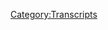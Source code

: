 {{Transcript
    | title         = [[662: March 22, 2022]]
    | caption       = [https://knowledgefight.libsyn.com/662-march-22-2022 Listen to this episode on Libsyn]
    | episodeNumber = [[662: March 22, 2022|662]]
    | length        = 02:05:17
}}

{{MessageBox
    | header     = Warning: Bot Generated Content
    | text       = This transcript was automatically generated by transcription software and likely contains many mistakes and misattributions. Please check the audio for definitive quotes, attribution, and context.
    | image      = N3yvass4myg91.webp
    | imagewidth = 50px
    | id         = warning
}}

{{TranscriptBlock
    | name      = Unknown Speaker
    | timestamp = 00:00:00.000
    | text      = N-N-N-N-N-N-N-Knowledge Fight
}}

{{TranscriptBlock
    | name      = Unknown Speaker
    | timestamp = 00:00:12.880
    | text      = Dan and Jordan, I am sweating.
}}

{{TranscriptBlock
    | name      = Unknown Speaker
    | timestamp = 00:00:19.519
    | text      = Knowledgefight.com, it's time to pray.
}}

{{TranscriptBlock
    | name      = Unknown Speaker
    | timestamp = 00:00:21.320
    | text      = I have great respect for Knowledgefight.
}}

{{TranscriptBlock
    | name      = Unknown Speaker
    | timestamp = 00:00:25.120
    | text      = I'm sick of them posing as if they're the good guys, saying we are the bad guys.
}}

{{TranscriptBlock
    | name      = Unknown Speaker
    | timestamp = 00:00:29.320
    | text      = Knowledgefight.
}}

{{TranscriptBlock
    | name      = Unknown Speaker
    | timestamp = 00:00:32.420
    | text      = I am sick of them posing as of today!
}}

{{TranscriptBlock
    | name      = Unknown Speaker
    | timestamp = 00:00:59.240
    | text      = Hey everybody, welcome back to Knowledge Fight, I'm Dan.
}}

{{TranscriptBlock
    | name      = Unknown Speaker
    | timestamp = 00:01:01.119
    | text      = I'm Jordan.
}}

{{TranscriptBlock
    | name      = Unknown Speaker
    | timestamp = 00:01:01.960
    | text      = We're a couple dudes, like to sit around,
}}

{{TranscriptBlock
    | name      = Unknown Speaker
    | timestamp = 00:01:03.039
    | text      = worship at the altar of Selene,
}}

{{TranscriptBlock
    | name      = Unknown Speaker
    | timestamp = 00:01:04.239
    | text      = and talk a little bit about Alex Jones.
}}

{{TranscriptBlock
    | name      = Unknown Speaker
    | timestamp = 00:01:06.280
    | text      = Oh, indeed we are.
}}

{{TranscriptBlock
    | name      = Unknown Speaker
    | timestamp = 00:01:07.359
    | text      = Dan. Jordan.
}}

{{TranscriptBlock
    | name      = Unknown Speaker
    | timestamp = 00:01:08.200
    | text      = Dan. Jordan.
}}

{{TranscriptBlock
    | name      = Unknown Speaker
    | timestamp = 00:01:09.239
    | text      = Good question for you, buddy. What's up?
}}

{{TranscriptBlock
    | name      = Unknown Speaker
    | timestamp = 00:01:10.640
    | text      = What's your bright spot?
}}

{{TranscriptBlock
    | name      = Unknown Speaker
    | timestamp = 00:01:11.480
    | text      = My bright spot today, Jordan,
}}

{{TranscriptBlock
    | name      = Unknown Speaker
    | timestamp = 00:01:12.599
    | text      = is the 2009 Nicolas Cage film, Knowing.
}}

{{TranscriptBlock
    | name      = Unknown Speaker
    | timestamp = 00:01:16.900
    | text      = Had an opportunity to check back in on that film.
}}

{{TranscriptBlock
    | name      = Unknown Speaker
    | timestamp = 00:01:21.319
    | text      = Holds the fuck up.
}}

{{TranscriptBlock
    | name      = Unknown Speaker
    | timestamp = 00:01:22.599
    | text      = It really does.
}}

{{TranscriptBlock
    | name      = Unknown Speaker
    | timestamp = 00:01:23.439
    | text      = That movie is good.
}}

{{TranscriptBlock
    | name      = Unknown Speaker
    | timestamp = 00:01:25.000
    | text      = It is actually good.
}}

{{TranscriptBlock
    | name      = Unknown Speaker
    | timestamp = 00:01:27.159
    | text      = I've seen it made fun of too many times.
}}

{{TranscriptBlock
    | name      = Unknown Speaker
    | timestamp = 00:01:29.319
    | text      = It is restrained Cage,
}}

{{TranscriptBlock
    | name      = Unknown Speaker
    | timestamp = 00:01:32.000
    | text      = but with a good freak out towards the end.
}}

{{TranscriptBlock
    | name      = Unknown Speaker
    | timestamp = 00:01:34.079
    | text      = Yep.
}}

{{TranscriptBlock
    | name      = Unknown Speaker
    | timestamp = 00:01:35.120
    | text      = It's, you know, it's a, it's a,
}}

{{TranscriptBlock
    | name      = Unknown Speaker
    | timestamp = 00:01:37.760
    | text      = it's a, it's an accessible Nicolas Cage.
}}

{{TranscriptBlock
    | name      = Unknown Speaker
    | timestamp = 00:01:40.040
    | text      = It's not like, you know, you get some sort of just
}}

{{TranscriptBlock
    | name      = Unknown Speaker
    | timestamp = 00:01:42.680
    | text      = run of the mill, average everyday person.
}}

{{TranscriptBlock
    | name      = Unknown Speaker
    | timestamp = 00:01:44.519
    | text      = Sure.
}}

{{TranscriptBlock
    | name      = Unknown Speaker
    | timestamp = 00:01:45.359
    | text      = And you try to show them, like,
}}

{{TranscriptBlock
    | name      = Unknown Speaker
    | timestamp = 00:01:46.359
    | text      = Bad Lieutenant, Port of Call, New Orleans.
}}

{{TranscriptBlock
    | name      = Unknown Speaker
    | timestamp = 00:01:48.079
    | text      = Oh, they're not ready for it.
}}

{{TranscriptBlock
    | name      = Unknown Speaker
    | timestamp = 00:01:48.920
    | text      = New.
}}

{{TranscriptBlock
    | name      = Unknown Speaker
    | timestamp = 00:01:49.760
    | text      = No, no, no, you gotta, no.
}}

{{TranscriptBlock
    | name      = Unknown Speaker
    | timestamp = 00:01:51.040
    | text      = They haven't even seen the original Bad Lieutenant.
}}

{{TranscriptBlock
    | name      = Unknown Speaker
    | timestamp = 00:01:53.239
    | text      = Some other Cage performance is probably
}}

{{TranscriptBlock
    | name      = Unknown Speaker
    | timestamp = 00:01:55.719
    | text      = too much for the normies, let's say.
}}

{{TranscriptBlock
    | name      = Unknown Speaker
    | timestamp = 00:01:58.799
    | text      = But like National Treasure, you can get them in on that.
}}

{{TranscriptBlock
    | name      = Unknown Speaker
    | timestamp = 00:02:01.319
    | text      = Knowing is in that milieu.
}}

{{TranscriptBlock
    | name      = Unknown Speaker
    | timestamp = 00:02:03.359
    | text      = Right, right, right.
}}

{{TranscriptBlock
    | name      = Unknown Speaker
    | timestamp = 00:02:04.200
    | text      = If you need something exciting.
}}

{{TranscriptBlock
    | name      = Unknown Speaker
    | timestamp = 00:02:05.319
    | text      = Right.
}}

{{TranscriptBlock
    | name      = Unknown Speaker
    | timestamp = 00:02:06.159
    | text      = Anyway, this movie came out 13 years ago.
}}

{{TranscriptBlock
    | name      = Unknown Speaker
    | timestamp = 00:02:08.800
    | text      = A man Googled nine slash one one slash 2001.
}}

{{TranscriptBlock
    | name      = Unknown Speaker
    | timestamp = 00:02:13.960
    | text      = You're continuing your track record
}}

{{TranscriptBlock
    | name      = Unknown Speaker
    | timestamp = 00:02:15.639
    | text      = of spoiling things in the bright spot.
}}

{{TranscriptBlock
    | name      = Unknown Speaker
    | timestamp = 00:02:18.560
    | text      = So what's yours?
}}

{{TranscriptBlock
    | name      = Unknown Speaker
    | timestamp = 00:02:19.400
    | text      = Sorry, my bright spot is yesterday.
}}

{{TranscriptBlock
    | name      = Unknown Speaker
    | timestamp = 00:02:22.280
    | text      = A nice table of women at this restaurant
}}

{{TranscriptBlock
    | name      = Unknown Speaker
    | timestamp = 00:02:26.639
    | text      = bought me and my partner a bottle of wine.
}}

{{TranscriptBlock
    | name      = Unknown Speaker
    | timestamp = 00:02:29.280
    | text      = What?
}}

{{TranscriptBlock
    | name      = Unknown Speaker
    | timestamp = 00:02:30.120
    | text      = Yeah.
}}

{{TranscriptBlock
    | name      = Unknown Speaker
    | timestamp = 00:02:30.960
    | text      = You could tell that you guys were luscious?
}}

{{TranscriptBlock
    | name      = Unknown Speaker
    | timestamp = 00:02:33.479
    | text      = Winos?
}}

{{TranscriptBlock
    | name      = Unknown Speaker
    | timestamp = 00:02:34.319
    | text      = No, here's the worst part, right?
}}

{{TranscriptBlock
    | name      = Unknown Speaker
    | timestamp = 00:02:35.439
    | text      = I was dressed like this, basically.
}}

{{TranscriptBlock
    | name      = Unknown Speaker
    | timestamp = 00:02:37.479
    | text      = I had a nicer sweater on, no hood.
}}

{{TranscriptBlock
    | name      = Unknown Speaker
    | timestamp = 00:02:40.159
    | text      = Okay.
}}

{{TranscriptBlock
    | name      = Unknown Speaker
    | timestamp = 00:02:41.000
    | text      = I had purchased it at a secondhand store.
}}

{{TranscriptBlock
    | name      = Unknown Speaker
    | timestamp = 00:02:43.479
    | text      = Turtleneck?
}}

{{TranscriptBlock
    | name      = Unknown Speaker
    | timestamp = 00:02:44.319
    | text      = Earlier yesterday morning, right?
}}

{{TranscriptBlock
    | name      = Unknown Speaker
    | timestamp = 00:02:47.319
    | text      = She was wearing jeans, nice shirt.
}}

{{TranscriptBlock
    | name      = Unknown Speaker
    | timestamp = 00:02:50.199
    | text      = We were both walking.
}}

{{TranscriptBlock
    | name      = Unknown Speaker
    | timestamp = 00:02:51.080
    | text      = She had flowers, right?
}}

{{TranscriptBlock
    | name      = Unknown Speaker
    | timestamp = 00:02:53.159
    | text      = And they immediately came over and they were like,
}}

{{TranscriptBlock
    | name      = Unknown Speaker
    | timestamp = 00:02:55.240
    | text      = oh my God, did you guys just get married?
}}

{{TranscriptBlock
    | name      = Unknown Speaker
    | timestamp = 00:02:57.879
    | text      = And the problem was we had.
}}

{{TranscriptBlock
    | name      = Unknown Speaker
    | timestamp = 00:03:00.280
    | text      = Oh.
}}

{{TranscriptBlock
    | name      = Unknown Speaker
    | timestamp = 00:03:01.120
    | text      = And that's offensive to me
}}

{{TranscriptBlock
    | name      = Unknown Speaker
    | timestamp = 00:03:02.319
    | text      = because those people correctly sussed out,
}}

{{TranscriptBlock
    | name      = Unknown Speaker
    | timestamp = 00:03:04.319
    | text      = that's as good as this dirt bag is gonna look.
}}

{{TranscriptBlock
    | name      = Unknown Speaker
    | timestamp = 00:03:06.280
    | text      = Wow.
}}

{{TranscriptBlock
    | name      = Unknown Speaker
    | timestamp = 00:03:07.120
    | text      = That's as good as it gets for me.
}}

{{TranscriptBlock
    | name      = Unknown Speaker
    | timestamp = 00:03:08.120
    | text      = Yeah.
}}

{{TranscriptBlock
    | name      = Unknown Speaker
    | timestamp = 00:03:09.479
    | text      = And I would like to remind the listeners
}}

{{TranscriptBlock
    | name      = Unknown Speaker
    | timestamp = 00:03:11.840
    | text      = that before I went to Austin in December,
}}

{{TranscriptBlock
    | name      = Unknown Speaker
    | timestamp = 00:03:16.080
    | text      = we went to the men's warehouse.
}}

{{TranscriptBlock
    | name      = Unknown Speaker
    | timestamp = 00:03:17.319
    | text      = Yes, we did.
}}

{{TranscriptBlock
    | name      = Unknown Speaker
    | timestamp = 00:03:18.319
    | text      = Well, I tried to buy a suit and it did not happen.
}}

{{TranscriptBlock
    | name      = Unknown Speaker
    | timestamp = 00:03:21.199
    | text      = Well, you could have.
}}

{{TranscriptBlock
    | name      = Unknown Speaker
    | timestamp = 00:03:22.560
    | text      = Well, I could have.
}}

{{TranscriptBlock
    | name      = Unknown Speaker
    | timestamp = 00:03:23.400
    | text      = You got a hug out of it.
}}

{{TranscriptBlock
    | name      = Unknown Speaker
    | timestamp = 00:03:24.240
    | text      = I do get a hug.
}}

{{TranscriptBlock
    | name      = Unknown Speaker
    | timestamp = 00:03:25.080
    | text      = So you're burying the lead there, Jordan.
}}

{{TranscriptBlock
    | name      = Unknown Speaker
    | timestamp = 00:03:26.560
    | text      = Yeah, yeah, yeah.
}}

{{TranscriptBlock
    | name      = Unknown Speaker
    | timestamp = 00:03:27.400
    | text      = We went to the courthouse yesterday at 2 p.m.
}}

{{TranscriptBlock
    | name      = Unknown Speaker
    | timestamp = 00:03:33.599
    | text      = Took us about five minutes to get the marriage license.
}}

{{TranscriptBlock
    | name      = Unknown Speaker
    | timestamp = 00:03:37.759
    | text      = That's quick.
}}

{{TranscriptBlock
    | name      = Unknown Speaker
    | timestamp = 00:03:38.599
    | text      = Devin, my partner's mom,
}}

{{TranscriptBlock
    | name      = Unknown Speaker
    | timestamp = 00:03:40.960
    | text      = she married us as a humanist celebrant.
}}

{{TranscriptBlock
    | name      = Unknown Speaker
    | timestamp = 00:03:44.159
    | text      = Okay.
}}

{{TranscriptBlock
    | name      = Unknown Speaker
    | timestamp = 00:03:45.000
    | text      = Took about 15 minutes.
}}

{{TranscriptBlock
    | name      = Unknown Speaker
    | timestamp = 00:03:45.819
    | text      = We were in, out, we went and had dinner.
}}

{{TranscriptBlock
    | name      = Unknown Speaker
    | timestamp = 00:03:47.199
    | text      = Wow.
}}

{{TranscriptBlock
    | name      = Unknown Speaker
    | timestamp = 00:03:48.039
    | text      = It was a good day.
}}

{{TranscriptBlock
    | name      = Unknown Speaker
    | timestamp = 00:03:48.879
    | text      = Congratulations to you both.
}}

{{TranscriptBlock
    | name      = Unknown Speaker
    | timestamp = 00:03:49.960
    | text      = Oh, it was great.
}}

{{TranscriptBlock
    | name      = Unknown Speaker
    | timestamp = 00:03:50.800
    | text      = But really, I want to talk more about knowing.
}}

{{TranscriptBlock
    | name      = Unknown Speaker
    | timestamp = 00:03:53.840
    | text      = Ha ha ha ha ha ha ha ha.
}}

{{TranscriptBlock
    | name      = Unknown Speaker
    | timestamp = 00:03:56.680
    | text      = No, but for real, congratulations.
}}

{{TranscriptBlock
    | name      = Unknown Speaker
    | timestamp = 00:03:58.800
    | text      = Thank you very much.
}}

{{TranscriptBlock
    | name      = Unknown Speaker
    | timestamp = 00:03:59.639
    | text      = I'm sure everyone out there is very happy
}}

{{TranscriptBlock
    | name      = Unknown Speaker
    | timestamp = 00:04:01.319
    | text      = and excited for you too.
}}

{{TranscriptBlock
    | name      = Unknown Speaker
    | timestamp = 00:04:02.939
    | text      = It was nice.
}}

{{TranscriptBlock
    | name      = Unknown Speaker
    | timestamp = 00:04:03.780
    | text      = It was the best way to do a wedding ever.
}}

{{TranscriptBlock
    | name      = Unknown Speaker
    | timestamp = 00:04:06.400
    | text      = Well, I mean, pretty low key
}}

{{TranscriptBlock
    | name      = Unknown Speaker
    | timestamp = 00:04:08.039
    | text      = in terms of the ceremony and such.
}}

{{TranscriptBlock
    | name      = Unknown Speaker
    | timestamp = 00:04:09.599
    | text      = Very.
}}

{{TranscriptBlock
    | name      = Unknown Speaker
    | timestamp = 00:04:10.439
    | text      = Pretty low key in terms of you announcing it
}}

{{TranscriptBlock
    | name      = Unknown Speaker
    | timestamp = 00:04:12.599
    | text      = to thousands of people.
}}

{{TranscriptBlock
    | name      = Unknown Speaker
    | timestamp = 00:04:13.759
    | text      = Basically, on our show.
}}

{{TranscriptBlock
    | name      = Unknown Speaker
    | timestamp = 00:04:15.560
    | text      = Yeah, yeah, that's generally how I do it.
}}

{{TranscriptBlock
    | name      = Unknown Speaker
    | timestamp = 00:04:17.160
    | text      = Fuck, ugh.
}}

{{TranscriptBlock
    | name      = Unknown Speaker
    | timestamp = 00:04:18.000
    | text      = There was a witness, okay?
}}

{{TranscriptBlock
    | name      = Unknown Speaker
    | timestamp = 00:04:19.920
    | text      = Uh huh.
}}

{{TranscriptBlock
    | name      = Unknown Speaker
    | timestamp = 00:04:20.759
    | text      = Like, to a crime.
}}

{{TranscriptBlock
    | name      = Unknown Speaker
    | timestamp = 00:04:21.879
    | text      = Yes, exactly.
}}

{{TranscriptBlock
    | name      = Unknown Speaker
    | timestamp = 00:04:22.720
    | text      = There was a passerby.
}}

{{TranscriptBlock
    | name      = Unknown Speaker
    | timestamp = 00:04:23.560
    | text      = There was a single witness,
}}

{{TranscriptBlock
    | name      = Unknown Speaker
    | timestamp = 00:04:25.920
    | text      = and we'll be shocked if she's alive in two years.
}}

{{TranscriptBlock
    | name      = Unknown Speaker
    | timestamp = 00:04:28.199
    | text      = There wasn't an official witness.
}}

{{TranscriptBlock
    | name      = Unknown Speaker
    | timestamp = 00:04:29.639
    | text      = It was just someone who happened to be there.
}}

{{TranscriptBlock
    | name      = Unknown Speaker
    | timestamp = 00:04:31.560
    | text      = Yes, yes.
}}

{{TranscriptBlock
    | name      = Unknown Speaker
    | timestamp = 00:04:32.399
    | text      = Someone saw it go down, as it were.
}}

{{TranscriptBlock
    | name      = Unknown Speaker
    | timestamp = 00:04:34.439
    | text      = We had our wedding witnessed by an innocent bystander.
}}

{{TranscriptBlock
    | name      = Unknown Speaker
    | timestamp = 00:04:38.680
    | text      = That was how it goes.
}}

{{TranscriptBlock
    | name      = Unknown Speaker
    | timestamp = 00:04:39.639
    | text      = Well, and that kind of brings us to another point,
}}

{{TranscriptBlock
    | name      = Unknown Speaker
    | timestamp = 00:04:41.439
    | text      = and that is that you all are gonna take
}}

{{TranscriptBlock
    | name      = Unknown Speaker
    | timestamp = 00:04:43.240
    | text      = a little bit of a trip.
}}

{{TranscriptBlock
    | name      = Unknown Speaker
    | timestamp = 00:04:44.199
    | text      = You guys are honeymoon-ish?
}}

{{TranscriptBlock
    | name      = Unknown Speaker
    | timestamp = 00:04:45.800
    | text      = Yeah, yeah.
}}

{{TranscriptBlock
    | name      = Unknown Speaker
    | timestamp = 00:04:46.639
    | text      = So you'll be, there is a vacation coming up.
}}

{{TranscriptBlock
    | name      = Unknown Speaker
    | timestamp = 00:04:49.519
    | text      = Yeah, somewhere in the middle of April,
}}

{{TranscriptBlock
    | name      = Unknown Speaker
    | timestamp = 00:04:51.879
    | text      = something like that.
}}

{{TranscriptBlock
    | name      = Unknown Speaker
    | timestamp = 00:04:52.720
    | text      = Yeah, so if there's some shady release schedule
}}

{{TranscriptBlock
    | name      = Unknown Speaker
    | timestamp = 00:04:54.879
    | text      = going on during that time,
}}

{{TranscriptBlock
    | name      = Unknown Speaker
    | timestamp = 00:04:56.720
    | text      = prepare yourselves, listeners.
}}

{{TranscriptBlock
    | name      = Unknown Speaker
    | timestamp = 00:04:59.720
    | text      = So, Jordan, today, not to take away,
}}

{{TranscriptBlock
    | name      = Unknown Speaker
    | timestamp = 00:05:02.279
    | text      = not to pivot away from this.
}}

{{TranscriptBlock
    | name      = Unknown Speaker
    | timestamp = 00:05:03.600
    | text      = Oh, please, let's pivot away.
}}

{{TranscriptBlock
    | name      = Unknown Speaker
    | timestamp = 00:05:05.000
    | text      = I got married in a courthouse.
}}

{{TranscriptBlock
    | name      = Unknown Speaker
    | timestamp = 00:05:06.199
    | text      = That needs to stay private.
}}

{{TranscriptBlock
    | name      = Unknown Speaker
    | timestamp = 00:05:07.279
    | text      = Fine.
}}

{{TranscriptBlock
    | name      = Unknown Speaker
    | timestamp = 00:05:08.360
    | text      = So, today we've got an episode to go over.
}}

{{TranscriptBlock
    | name      = Unknown Speaker
    | timestamp = 00:05:10.040
    | text      = We're gonna be talking about the 22nd of March
}}

{{TranscriptBlock
    | name      = Unknown Speaker
    | timestamp = 00:05:13.879
    | text      = within the Year of Our Lord 2022.
}}

{{TranscriptBlock
    | name      = Unknown Speaker
    | timestamp = 00:05:15.680
    | text      = Okay.
}}

{{TranscriptBlock
    | name      = Unknown Speaker
    | timestamp = 00:05:16.560
    | text      = This is chaos.
}}

{{TranscriptBlock
    | name      = Unknown Speaker
    | timestamp = 00:05:18.600
    | text      = This episode is gonna be a mess.
}}

{{TranscriptBlock
    | name      = Unknown Speaker
    | timestamp = 00:05:20.079
    | text      = There is a lot of nonsense.
}}

{{TranscriptBlock
    | name      = Unknown Speaker
    | timestamp = 00:05:22.600
    | text      = And the actual episode itself is perfunctory.
}}

{{TranscriptBlock
    | name      = Unknown Speaker
    | timestamp = 00:05:27.160
    | text      = Bizarre?
}}

{{TranscriptBlock
    | name      = Unknown Speaker
    | timestamp = 00:05:28.000
    | text      = Not really.
}}

{{TranscriptBlock
    | name      = Unknown Speaker
    | timestamp = 00:05:28.839
    | text      = No.
}}

{{TranscriptBlock
    | name      = Unknown Speaker
    | timestamp = 00:05:29.680
    | text      = Us going over it, there's some interesting things
}}

{{TranscriptBlock
    | name      = Unknown Speaker
    | timestamp = 00:05:31.040
    | text      = to discuss, but it's far overshadowed
}}

{{TranscriptBlock
    | name      = Unknown Speaker
    | timestamp = 00:05:33.879
    | text      = by the circumstances surrounding this episode.
}}

{{TranscriptBlock
    | name      = Unknown Speaker
    | timestamp = 00:05:36.759
    | text      = Hell yeah.
}}

{{TranscriptBlock
    | name      = Unknown Speaker
    | timestamp = 00:05:37.600
    | text      = And the larger picture of all that.
}}

{{TranscriptBlock
    | name      = Unknown Speaker
    | timestamp = 00:05:39.240
    | text      = Yes.
}}

{{TranscriptBlock
    | name      = Unknown Speaker
    | timestamp = 00:05:40.079
    | text      = So we'll get into this, but before we do,
}}

{{TranscriptBlock
    | name      = Unknown Speaker
    | timestamp = 00:05:41.360
    | text      = let's take a little moment to say hello
}}

{{TranscriptBlock
    | name      = Unknown Speaker
    | timestamp = 00:05:42.519
    | text      = to some new wonks.
}}

{{TranscriptBlock
    | name      = Unknown Speaker
    | timestamp = 00:05:43.360
    | text      = Oh, that's a great idea.
}}

{{TranscriptBlock
    | name      = Unknown Speaker
    | timestamp = 00:05:44.199
    | text      = So first, Jordan's laugh gets me through the day.
}}

{{TranscriptBlock
    | name      = Unknown Speaker
    | timestamp = 00:05:46.399
    | text      = Mike up, thank you so much.
}}

{{TranscriptBlock
    | name      = Unknown Speaker
    | timestamp = 00:05:47.879
    | text      = You are now a policy wonk.
}}

{{TranscriptBlock
    | name      = Unknown Speaker
    | timestamp = 00:05:49.040
    | text      = I'm a policy wonk.
}}

{{TranscriptBlock
    | name      = Unknown Speaker
    | timestamp = 00:05:50.079
    | text      = Thank you very much.
}}

{{TranscriptBlock
    | name      = Unknown Speaker
    | timestamp = 00:05:50.920
    | text      = Thank you.
}}

{{TranscriptBlock
    | name      = Unknown Speaker
    | timestamp = 00:05:51.759
    | text      = Next, to Vico from NOCO, thank you so much.
}}

{{TranscriptBlock
    | name      = Unknown Speaker
    | timestamp = 00:05:54.120
    | text      = You are now a policy wonk.
}}

{{TranscriptBlock
    | name      = Unknown Speaker
    | timestamp = 00:05:55.439
    | text      = I'm a policy wonk.
}}

{{TranscriptBlock
    | name      = Unknown Speaker
    | timestamp = 00:05:56.399
    | text      = Thank you very much.
}}

{{TranscriptBlock
    | name      = Unknown Speaker
    | timestamp = 00:05:57.319
    | text      = Thank you.
}}

{{TranscriptBlock
    | name      = Unknown Speaker
    | timestamp = 00:05:58.160
    | text      = Next, sorry pumpkin, but I'm glad we bonded over this.
}}

{{TranscriptBlock
    | name      = Unknown Speaker
    | timestamp = 00:06:00.120
    | text      = Thank you so much.
}}

{{TranscriptBlock
    | name      = Unknown Speaker
    | timestamp = 00:06:00.959
    | text      = You are now a policy wonk.
}}

{{TranscriptBlock
    | name      = Unknown Speaker
    | timestamp = 00:06:02.199
    | text      = I'm a policy wonk.
}}

{{TranscriptBlock
    | name      = Unknown Speaker
    | timestamp = 00:06:03.279
    | text      = Thank you very much.
}}

{{TranscriptBlock
    | name      = Unknown Speaker
    | timestamp = 00:06:04.319
    | text      = Romantic theme emerging.
}}

{{TranscriptBlock
    | name      = Unknown Speaker
    | timestamp = 00:06:05.920
    | text      = If you have your nickname for your partner as pumpkin,
}}

{{TranscriptBlock
    | name      = Unknown Speaker
    | timestamp = 00:06:09.759
    | text      = does not matter, you claim that one was on you.
}}

{{TranscriptBlock
    | name      = Unknown Speaker
    | timestamp = 00:06:12.800
    | text      = Sure.
}}

{{TranscriptBlock
    | name      = Unknown Speaker
    | timestamp = 00:06:13.639
    | text      = That's yours, yeah.
}}

{{TranscriptBlock
    | name      = Unknown Speaker
    | timestamp = 00:06:14.480
    | text      = Next, the green M&M did January 6th.
}}

{{TranscriptBlock
    | name      = Unknown Speaker
    | timestamp = 00:06:16.480
    | text      = Thank you so much.
}}

{{TranscriptBlock
    | name      = Unknown Speaker
    | timestamp = 00:06:17.279
    | text      = You are now a policy wonk.
}}

{{TranscriptBlock
    | name      = Unknown Speaker
    | timestamp = 00:06:18.480
    | text      = I'm a policy wonk.
}}

{{TranscriptBlock
    | name      = Unknown Speaker
    | timestamp = 00:06:19.279
    | text      = Thank you very much.
}}

{{TranscriptBlock
    | name      = Unknown Speaker
    | timestamp = 00:06:20.079
    | text      = Slide shift.
}}

{{TranscriptBlock
    | name      = Unknown Speaker
    | timestamp = 00:06:20.600
    | text      = That one's new.
}}

{{TranscriptBlock
    | name      = Unknown Speaker
    | timestamp = 00:06:21.199
    | text      = Next, Lynn Zillard, thank you so much.
}}

{{TranscriptBlock
    | name      = Unknown Speaker
    | timestamp = 00:06:23.519
    | text      = You are now a policy wonk.
}}

{{TranscriptBlock
    | name      = Unknown Speaker
    | timestamp = 00:06:24.920
    | text      = I'm a policy wonk.
}}

{{TranscriptBlock
    | name      = Unknown Speaker
    | timestamp = 00:06:25.879
    | text      = Thank you very much.
}}

{{TranscriptBlock
    | name      = Unknown Speaker
    | timestamp = 00:06:26.839
    | text      = And not your Amazon Alexa, thank you so much.
}}

{{TranscriptBlock
    | name      = Unknown Speaker
    | timestamp = 00:06:29.720
    | text      = You are now a policy wonk.
}}

{{TranscriptBlock
    | name      = Unknown Speaker
    | timestamp = 00:06:31.000
    | text      = I'm a policy wonk.
}}

{{TranscriptBlock
    | name      = Unknown Speaker
    | timestamp = 00:06:32.000
    | text      = Thank you very much.
}}

{{TranscriptBlock
    | name      = Unknown Speaker
    | timestamp = 00:06:33.000
    | text      = Thank you.
}}

{{TranscriptBlock
    | name      = Unknown Speaker
    | timestamp = 00:06:34.279
    | text      = So I believe that everybody has a vague understanding
}}

{{TranscriptBlock
    | name      = Unknown Speaker
    | timestamp = 00:06:38.720
    | text      = of the things that have been going on in Alex's
}}

{{TranscriptBlock
    | name      = Unknown Speaker
    | timestamp = 00:06:41.480
    | text      = immediate past, and I feel like we will
}}

{{TranscriptBlock
    | name      = Unknown Speaker
    | timestamp = 00:06:46.399
    | text      = dig into this hole a bit.
}}

{{TranscriptBlock
    | name      = Unknown Speaker
    | timestamp = 00:06:48.240
    | text      = But here is an out of context drop from today's show.
}}

{{TranscriptBlock
    | name      = Unknown Speaker
    | timestamp = 00:06:50.959
    | text      = I will not eat your bugs.
}}

{{TranscriptBlock
    | name      = Unknown Speaker
    | timestamp = 00:06:52.399
    | text      = Fine.
}}

{{TranscriptBlock
    | name      = Unknown Speaker
    | timestamp = 00:06:52.920
    | text      = Fine.
}}

{{TranscriptBlock
    | name      = Unknown Speaker
    | timestamp = 00:06:54.079
    | text      = Leave my bugs alone.
}}

{{TranscriptBlock
    | name      = Unknown Speaker
    | timestamp = 00:06:55.439
    | text      = My bugs specifically?
}}

{{TranscriptBlock
    | name      = Unknown Speaker
    | timestamp = 00:06:56.839
    | text      = Yes.
}}

{{TranscriptBlock
    | name      = Unknown Speaker
    | timestamp = 00:06:57.399
    | text      = Is this a property issue or a bug issue?
}}

{{TranscriptBlock
    | name      = Unknown Speaker
    | timestamp = 00:06:59.879
    | text      = He just does not approve of your bugs.
}}

{{TranscriptBlock
    | name      = Unknown Speaker
    | timestamp = 00:07:02.040
    | text      = Now it makes more sense.
}}

{{TranscriptBlock
    | name      = Unknown Speaker
    | timestamp = 00:07:03.560
    | text      = So I was going to put out an episode on Wednesday
}}

{{TranscriptBlock
    | name      = Unknown Speaker
    | timestamp = 00:07:06.000
    | text      = this week, Jordan.
}}

{{TranscriptBlock
    | name      = Unknown Speaker
    | timestamp = 00:07:06.920
    | text      = You know this because you were involved.
}}

{{TranscriptBlock
    | name      = Unknown Speaker
    | timestamp = 00:07:09.560
    | text      = But truth be told, things got a bit overwhelming,
}}

{{TranscriptBlock
    | name      = Unknown Speaker
    | timestamp = 00:07:11.600
    | text      = and I wanted to see how things ended up playing out.
}}

{{TranscriptBlock
    | name      = Unknown Speaker
    | timestamp = 00:07:14.879
    | text      = Monday was an insane day for things
}}

{{TranscriptBlock
    | name      = Unknown Speaker
    | timestamp = 00:07:17.040
    | text      = that are related to our show.
}}

{{TranscriptBlock
    | name      = Unknown Speaker
    | timestamp = 00:07:18.680
    | text      = First, Joe Biden used the words New World Order,
}}

{{TranscriptBlock
    | name      = Unknown Speaker
    | timestamp = 00:07:21.079
    | text      = and in the process, he gave conspiracy theorists
}}

{{TranscriptBlock
    | name      = Unknown Speaker
    | timestamp = 00:07:23.279
    | text      = decades worth of justification to believe
}}

{{TranscriptBlock
    | name      = Unknown Speaker
    | timestamp = 00:07:25.800
    | text      = that their particular flavor of Shadow Elite Cabal
}}

{{TranscriptBlock
    | name      = Unknown Speaker
    | timestamp = 00:07:28.759
    | text      = runs the world behind the scenes.
}}

{{TranscriptBlock
    | name      = Unknown Speaker
    | timestamp = 00:07:30.279
    | text      = And a big old boner.
}}

{{TranscriptBlock
    | name      = Unknown Speaker
    | timestamp = 00:07:31.199
    | text      = It was a dumb move, but the words
}}

{{TranscriptBlock
    | name      = Unknown Speaker
    | timestamp = 00:07:33.399
    | text      = do convey what Biden was trying to say.
}}

{{TranscriptBlock
    | name      = Unknown Speaker
    | timestamp = 00:07:35.279
    | text      = It's not like it is a New World Order.
}}

{{TranscriptBlock
    | name      = Unknown Speaker
    | timestamp = 00:07:37.040
    | text      = It's an order that is not the same as the old,
}}

{{TranscriptBlock
    | name      = Unknown Speaker
    | timestamp = 00:07:39.639
    | text      = and we are on the world.
}}

{{TranscriptBlock
    | name      = Unknown Speaker
    | timestamp = 00:07:40.839
    | text      = Right, we've discussed that a bit in the past,
}}

{{TranscriptBlock
    | name      = Unknown Speaker
    | timestamp = 00:07:42.720
    | text      = and we'll do it more today.
}}

{{TranscriptBlock
    | name      = Unknown Speaker
    | timestamp = 00:07:44.120
    | text      = As soon as I heard that Biden had
}}

{{TranscriptBlock
    | name      = Unknown Speaker
    | timestamp = 00:07:45.560
    | text      = said that, I was not pumped to tune in for Alex's response
}}

{{TranscriptBlock
    | name      = Unknown Speaker
    | timestamp = 00:07:49.040
    | text      = because I feel like it's super predictable,
}}

{{TranscriptBlock
    | name      = Unknown Speaker
    | timestamp = 00:07:50.839
    | text      = and I don't really have that much more to say
}}

{{TranscriptBlock
    | name      = Unknown Speaker
    | timestamp = 00:07:52.680
    | text      = than we have in response.
}}

{{TranscriptBlock
    | name      = Unknown Speaker
    | timestamp = 00:07:54.560
    | text      = Leaders sometimes talk about the international order
}}

{{TranscriptBlock
    | name      = Unknown Speaker
    | timestamp = 00:07:57.240
    | text      = of the world, the set of relationships, alliances,
}}

{{TranscriptBlock
    | name      = Unknown Speaker
    | timestamp = 00:08:00.079
    | text      = trade agreements, and enemies internationally.
}}

{{TranscriptBlock
    | name      = Unknown Speaker
    | timestamp = 00:08:02.959
    | text      = Sometimes when major changes to the status quo
}}

{{TranscriptBlock
    | name      = Unknown Speaker
    | timestamp = 00:08:05.079
    | text      = of these relationships happen, one
}}

{{TranscriptBlock
    | name      = Unknown Speaker
    | timestamp = 00:08:06.519
    | text      = might say that the world order has become something new.
}}

{{TranscriptBlock
    | name      = Unknown Speaker
    | timestamp = 00:08:09.319
    | text      = It's an expression that makes total sense,
}}

{{TranscriptBlock
    | name      = Unknown Speaker
    | timestamp = 00:08:11.040
    | text      = and there shouldn't be anything wrong with using them
}}

{{TranscriptBlock
    | name      = Unknown Speaker
    | timestamp = 00:08:13.240
    | text      = to describe exactly the situation in the world today.
}}

{{TranscriptBlock
    | name      = Unknown Speaker
    | timestamp = 00:08:15.959
    | text      = There are folks like Alex where he'll hear them and prove,
}}

{{TranscriptBlock
    | name      = Unknown Speaker
    | timestamp = 00:08:18.680
    | text      = like, ah, proves that the devil is puppeteering Biden
}}

{{TranscriptBlock
    | name      = Unknown Speaker
    | timestamp = 00:08:21.120
    | text      = into taunting the world so we don't fight back
}}

{{TranscriptBlock
    | name      = Unknown Speaker
    | timestamp = 00:08:23.199
    | text      = when he tries to eat our children's blood
}}

{{TranscriptBlock
    | name      = Unknown Speaker
    | timestamp = 00:08:24.879
    | text      = or something like that.
}}

{{TranscriptBlock
    | name      = Unknown Speaker
    | timestamp = 00:08:25.959
    | text      = Yep.
}}

{{TranscriptBlock
    | name      = Unknown Speaker
    | timestamp = 00:08:26.600
    | text      = Then Monday evening, everything got thrown into chaos.
}}

{{TranscriptBlock
    | name      = Unknown Speaker
    | timestamp = 00:08:29.920
    | text      = Will Summer reported that Alex's lawyers had requested
}}

{{TranscriptBlock
    | name      = Unknown Speaker
    | timestamp = 00:08:32.720
    | text      = his deposition in the Connecticut Sandy Hook
}}

{{TranscriptBlock
    | name      = Unknown Speaker
    | timestamp = 00:08:35.120
    | text      = case be postponed because of an emergency medical situation.
}}

{{TranscriptBlock
    | name      = Unknown Speaker
    | timestamp = 00:08:39.279
    | text      = Apparently, that afternoon at 3.30 PM,
}}

{{TranscriptBlock
    | name      = Unknown Speaker
    | timestamp = 00:08:41.759
    | text      = Norm Paddis had received a call that Alex was, quote,
}}

{{TranscriptBlock
    | name      = Unknown Speaker
    | timestamp = 00:08:45.200
    | text      = under the care of a physician for medical conditions
}}

{{TranscriptBlock
    | name      = Unknown Speaker
    | timestamp = 00:08:48.039
    | text      = that require immediate and possibly emergency testing.
}}

{{TranscriptBlock
    | name      = Unknown Speaker
    | timestamp = 00:08:51.559
    | text      = Well, you got to trust Norm.
}}

{{TranscriptBlock
    | name      = Unknown Speaker
    | timestamp = 00:08:52.799
    | text      = True.
}}

{{TranscriptBlock
    | name      = Unknown Speaker
    | timestamp = 00:08:53.399
    | text      = He doesn't, you know, speaks no lies, Paddis.
}}

{{TranscriptBlock
    | name      = Unknown Speaker
    | timestamp = 00:08:56.600
    | text      = I've never heard Norm lie.
}}

{{TranscriptBlock
    | name      = Unknown Speaker
    | timestamp = 00:08:58.320
    | text      = Right.
}}

{{TranscriptBlock
    | name      = Unknown Speaker
    | timestamp = 00:08:59.039
    | text      = The entire thing was super fishy.
}}

{{TranscriptBlock
    | name      = Unknown Speaker
    | timestamp = 00:09:01.120
    | text      = Alex had done his show that day and was on air until, like,
}}

{{TranscriptBlock
    | name      = Unknown Speaker
    | timestamp = 00:09:04.000
    | text      = 2 PM, and there was no sign of any particular problem.
}}

{{TranscriptBlock
    | name      = Unknown Speaker
    | timestamp = 00:09:07.559
    | text      = In addition, Norm's filing claimed, quote,
}}

{{TranscriptBlock
    | name      = Unknown Speaker
    | timestamp = 00:09:09.919
    | text      = my client has not authorized me to disclose
}}

{{TranscriptBlock
    | name      = Unknown Speaker
    | timestamp = 00:09:12.279
    | text      = the nature of the medical conditions
}}

{{TranscriptBlock
    | name      = Unknown Speaker
    | timestamp = 00:09:13.960
    | text      = or the identity of the physician, which is sketchy.
}}

{{TranscriptBlock
    | name      = Unknown Speaker
    | timestamp = 00:09:17.879
    | text      = This was all in service of trying
}}

{{TranscriptBlock
    | name      = Unknown Speaker
    | timestamp = 00:09:19.240
    | text      = to delay a deposition that was scheduled for this Thursday.
}}

{{TranscriptBlock
    | name      = Unknown Speaker
    | timestamp = 00:09:22.679
    | text      = Right.
}}

{{TranscriptBlock
    | name      = Unknown Speaker
    | timestamp = 00:09:23.600
    | text      = The supposed doctor had advised Alex
}}

{{TranscriptBlock
    | name      = Unknown Speaker
    | timestamp = 00:09:25.559
    | text      = shouldn't sit for the deposition given his medical condition,
}}

{{TranscriptBlock
    | name      = Unknown Speaker
    | timestamp = 00:09:28.360
    | text      = which, again, seems shady.
}}

{{TranscriptBlock
    | name      = Unknown Speaker
    | timestamp = 00:09:29.559
    | text      = Yeah.
}}

{{TranscriptBlock
    | name      = Unknown Speaker
    | timestamp = 00:09:30.039
    | text      = There was a schedule at, pardon me,
}}

{{TranscriptBlock
    | name      = Unknown Speaker
    | timestamp = 00:09:32.399
    | text      = I sort of oversimplified.
}}

{{TranscriptBlock
    | name      = Unknown Speaker
    | timestamp = 00:09:34.320
    | text      = There was Wednesday and Thursday there
}}

{{TranscriptBlock
    | name      = Unknown Speaker
    | timestamp = 00:09:37.080
    | text      = were depositions scheduled for him.
}}

{{TranscriptBlock
    | name      = Unknown Speaker
    | timestamp = 00:09:38.440
    | text      = And then Friday, Rob Dew.
}}

{{TranscriptBlock
    | name      = Unknown Speaker
    | timestamp = 00:09:39.799
    | text      = Yeah.
}}

{{TranscriptBlock
    | name      = Unknown Speaker
    | timestamp = 00:09:40.000
    | text      = What fun.
}}

{{TranscriptBlock
    | name      = Unknown Speaker
    | timestamp = 00:09:40.559
    | text      = Yeah, he had a case of I don't want to do ititis.
}}

{{TranscriptBlock
    | name      = Unknown Speaker
    | timestamp = 00:09:42.600
    | text      = Right.
}}

{{TranscriptBlock
    | name      = Unknown Speaker
    | timestamp = 00:09:43.139
    | text      = I didn't want to rush into anything,
}}

{{TranscriptBlock
    | name      = Unknown Speaker
    | timestamp = 00:09:44.720
    | text      = and turning around to get an episode out
}}

{{TranscriptBlock
    | name      = Unknown Speaker
    | timestamp = 00:09:46.159
    | text      = that discussed this on Wednesday would have been a challenge.
}}

{{TranscriptBlock
    | name      = Unknown Speaker
    | timestamp = 00:09:48.679
    | text      = But at this point, a few more data points have come out.
}}

{{TranscriptBlock
    | name      = Unknown Speaker
    | timestamp = 00:09:51.360
    | text      = The first is that Alex was in studio
}}

{{TranscriptBlock
    | name      = Unknown Speaker
    | timestamp = 00:09:53.519
    | text      = doing his show on Tuesday.
}}

{{TranscriptBlock
    | name      = Unknown Speaker
    | timestamp = 00:09:55.320
    | text      = He wasn't broadcasting from home.
}}

{{TranscriptBlock
    | name      = Unknown Speaker
    | timestamp = 00:09:56.960
    | text      = He didn't have Owen or Harrison cover the show
}}

{{TranscriptBlock
    | name      = Unknown Speaker
    | timestamp = 00:09:59.360
    | text      = so he could keep up the ruse that he was
}}

{{TranscriptBlock
    | name      = Unknown Speaker
    | timestamp = 00:10:01.399
    | text      = trying to pull with the court.
}}

{{TranscriptBlock
    | name      = Unknown Speaker
    | timestamp = 00:10:02.720
    | text      = It was just business as usual.
}}

{{TranscriptBlock
    | name      = Unknown Speaker
    | timestamp = 00:10:04.559
    | text      = And I suspect that the reason for that is that Biden said
}}

{{TranscriptBlock
    | name      = Unknown Speaker
    | timestamp = 00:10:07.440
    | text      = New World Order, and Alex couldn't let Harrison or Owen
}}

{{TranscriptBlock
    | name      = Unknown Speaker
    | timestamp = 00:10:10.080
    | text      = swing at that meatball.
}}

{{TranscriptBlock
    | name      = Unknown Speaker
    | timestamp = 00:10:11.320
    | text      = That was right over the plate.
}}

{{TranscriptBlock
    | name      = Unknown Speaker
    | timestamp = 00:10:12.519
    | text      = Oh, they would whiff so hard it would make everyone cry.
}}

{{TranscriptBlock
    | name      = Unknown Speaker
    | timestamp = 00:10:16.519
    | text      = Like, Alex would have to break into the studio,
}}

{{TranscriptBlock
    | name      = Unknown Speaker
    | timestamp = 00:10:19.840
    | text      = like in a movie, like Mike Myers screaming.
}}

{{TranscriptBlock
    | name      = Unknown Speaker
    | timestamp = 00:10:22.440
    | text      = And he goes, ah!
}}

{{TranscriptBlock
    | name      = Unknown Speaker
    | timestamp = 00:10:23.159
    | text      = You could see a puff of smoke behind him.
}}

{{TranscriptBlock
    | name      = Unknown Speaker
    | timestamp = 00:10:25.559
    | text      = Yeah, the whole thing.
}}

{{TranscriptBlock
    | name      = Unknown Speaker
    | timestamp = 00:10:26.440
    | text      = He's gone.
}}

{{TranscriptBlock
    | name      = Unknown Speaker
    | timestamp = 00:10:26.940
    | text      = The whole thing.
}}

{{TranscriptBlock
    | name      = Unknown Speaker
    | timestamp = 00:10:27.679
    | text      = But this leaves an important question that's still hanging,
}}

{{TranscriptBlock
    | name      = Unknown Speaker
    | timestamp = 00:10:30.379
    | text      = and that is, what's going on with that motion
}}

{{TranscriptBlock
    | name      = Unknown Speaker
    | timestamp = 00:10:32.320
    | text      = that Norm filed in the first place?
}}

{{TranscriptBlock
    | name      = Unknown Speaker
    | timestamp = 00:10:34.960
    | text      = The most obvious answer is that it could be purely an attempt
}}

{{TranscriptBlock
    | name      = Unknown Speaker
    | timestamp = 00:10:38.240
    | text      = to fuck with the plaintiff's case and stall the process,
}}

{{TranscriptBlock
    | name      = Unknown Speaker
    | timestamp = 00:10:40.679
    | text      = as has been Alex's legal strategy up till this point.
}}

{{TranscriptBlock
    | name      = Unknown Speaker
    | timestamp = 00:10:43.960
    | text      = At every turn, he's pulled out any trick
}}

{{TranscriptBlock
    | name      = Unknown Speaker
    | timestamp = 00:10:45.720
    | text      = he can think of to slow things down and try and create
}}

{{TranscriptBlock
    | name      = Unknown Speaker
    | timestamp = 00:10:48.000
    | text      = legal headaches for the opposing counsel.
}}

{{TranscriptBlock
    | name      = Unknown Speaker
    | timestamp = 00:10:50.360
    | text      = This would be totally within his character,
}}

{{TranscriptBlock
    | name      = Unknown Speaker
    | timestamp = 00:10:52.360
    | text      = and I wouldn't put it past him at all.
}}

{{TranscriptBlock
    | name      = Unknown Speaker
    | timestamp = 00:10:54.480
    | text      = There's nothing he really stands to lose
}}

{{TranscriptBlock
    | name      = Unknown Speaker
    | timestamp = 00:10:56.320
    | text      = from sitting for the deposition.
}}

{{TranscriptBlock
    | name      = Unknown Speaker
    | timestamp = 00:10:57.799
    | text      = He can just stonewall like he always does.
}}

{{TranscriptBlock
    | name      = Unknown Speaker
    | timestamp = 00:10:59.759
    | text      = But he does have something to gain in theory
}}

{{TranscriptBlock
    | name      = Unknown Speaker
    | timestamp = 00:11:01.759
    | text      = from trying to drag his feet and try to force the court
}}

{{TranscriptBlock
    | name      = Unknown Speaker
    | timestamp = 00:11:04.240
    | text      = to reschedule his trial date, which
}}

{{TranscriptBlock
    | name      = Unknown Speaker
    | timestamp = 00:11:06.200
    | text      = would be much more fun for him.
}}

{{TranscriptBlock
    | name      = Unknown Speaker
    | timestamp = 00:11:08.639
    | text      = Of course.
}}

{{TranscriptBlock
    | name      = Unknown Speaker
    | timestamp = 00:11:09.279
    | text      = It wouldn't surprise me if that was part of what he was up to.
}}

{{TranscriptBlock
    | name      = Unknown Speaker
    | timestamp = 00:11:13.080
    | text      = Just a fun lark.
}}

{{TranscriptBlock
    | name      = Unknown Speaker
    | timestamp = 00:11:14.279
    | text      = Yeah.
}}

{{TranscriptBlock
    | name      = Unknown Speaker
    | timestamp = 00:11:14.759
    | text      = Why not give it a shot?
}}

{{TranscriptBlock
    | name      = Unknown Speaker
    | timestamp = 00:11:15.559
    | text      = A second option occurred to me, and that is that Alex
}}

{{TranscriptBlock
    | name      = Unknown Speaker
    | timestamp = 00:11:17.879
    | text      = could have COVID again.
}}

{{TranscriptBlock
    | name      = Unknown Speaker
    | timestamp = 00:11:19.440
    | text      = When he got back from California,
}}

{{TranscriptBlock
    | name      = Unknown Speaker
    | timestamp = 00:11:20.919
    | text      = Alex was complaining about feeling sick,
}}

{{TranscriptBlock
    | name      = Unknown Speaker
    | timestamp = 00:11:22.799
    | text      = and we know that he's very reckless and unvaccinated.
}}

{{TranscriptBlock
    | name      = Unknown Speaker
    | timestamp = 00:11:25.860
    | text      = And he's a guy who consistently hangs out
}}

{{TranscriptBlock
    | name      = Unknown Speaker
    | timestamp = 00:11:27.480
    | text      = with other unvaccinated people and takes no precautions
}}

{{TranscriptBlock
    | name      = Unknown Speaker
    | timestamp = 00:11:30.539
    | text      = about getting sick.
}}

{{TranscriptBlock
    | name      = Unknown Speaker
    | timestamp = 00:11:31.679
    | text      = He's in a high risk category, and he just
}}

{{TranscriptBlock
    | name      = Unknown Speaker
    | timestamp = 00:11:33.600
    | text      = took a trip to another state.
}}

{{TranscriptBlock
    | name      = Unknown Speaker
    | timestamp = 00:11:34.960
    | text      = So the opportunities for him to be exposed to something
}}

{{TranscriptBlock
    | name      = Unknown Speaker
    | timestamp = 00:11:37.200
    | text      = seem pretty decent, at least.
}}

{{TranscriptBlock
    | name      = Unknown Speaker
    | timestamp = 00:11:38.840
    | text      = Yeah.
}}

{{TranscriptBlock
    | name      = Unknown Speaker
    | timestamp = 00:11:39.559
    | text      = His behavior as a whole would also fit with the COVID idea,
}}

{{TranscriptBlock
    | name      = Unknown Speaker
    | timestamp = 00:11:42.399
    | text      = because if he had COVID, he would still show up
}}

{{TranscriptBlock
    | name      = Unknown Speaker
    | timestamp = 00:11:45.000
    | text      = to his studio to do the show.
}}

{{TranscriptBlock
    | name      = Unknown Speaker
    | timestamp = 00:11:46.399
    | text      = Yeah, I texted him.
}}

{{TranscriptBlock
    | name      = Unknown Speaker
    | timestamp = 00:11:47.639
    | text      = He doesn't give a shit about his staff, and he's admitted
}}

{{TranscriptBlock
    | name      = Unknown Speaker
    | timestamp = 00:11:49.879
    | text      = he already did that the last time he had COVID.
}}

{{TranscriptBlock
    | name      = Unknown Speaker
    | timestamp = 00:11:52.360
    | text      = He went to the work and exposed everyone to it.
}}

{{TranscriptBlock
    | name      = Unknown Speaker
    | timestamp = 00:11:54.559
    | text      = Yeah, I heard that on Twitter.
}}

{{TranscriptBlock
    | name      = Unknown Speaker
    | timestamp = 00:11:56.159
    | text      = The first thing I texted you is like, well, of course
}}

{{TranscriptBlock
    | name      = Unknown Speaker
    | timestamp = 00:11:58.399
    | text      = he's still in the studio if he has COVID.
}}

{{TranscriptBlock
    | name      = Unknown Speaker
    | timestamp = 00:12:00.480
    | text      = And it would make sense why he wouldn't go to court
}}

{{TranscriptBlock
    | name      = Unknown Speaker
    | timestamp = 00:12:02.759
    | text      = or wouldn't want to go to court, because they
}}

{{TranscriptBlock
    | name      = Unknown Speaker
    | timestamp = 00:12:04.519
    | text      = take things seriously.
}}

{{TranscriptBlock
    | name      = Unknown Speaker
    | timestamp = 00:12:05.799
    | text      = Yeah, yeah, yeah.
}}

{{TranscriptBlock
    | name      = Unknown Speaker
    | timestamp = 00:12:06.600
    | text      = They would not like that.
}}

{{TranscriptBlock
    | name      = Unknown Speaker
    | timestamp = 00:12:07.519
    | text      = Yeah.
}}

{{TranscriptBlock
    | name      = Unknown Speaker
    | timestamp = 00:12:08.159
    | text      = So one of the primary reasons I didn't
}}

{{TranscriptBlock
    | name      = Unknown Speaker
    | timestamp = 00:12:09.639
    | text      = want to jump a gun on this is that I
}}

{{TranscriptBlock
    | name      = Unknown Speaker
    | timestamp = 00:12:11.320
    | text      = wanted to be able to have some kind of information
}}

{{TranscriptBlock
    | name      = Unknown Speaker
    | timestamp = 00:12:13.399
    | text      = and not just come to this show with assumptions and what ifs.
}}

{{TranscriptBlock
    | name      = Unknown Speaker
    | timestamp = 00:12:17.120
    | text      = Thankfully, on Wednesday, a sworn affidavit was filed,
}}

{{TranscriptBlock
    | name      = Unknown Speaker
    | timestamp = 00:12:19.799
    | text      = and we learned a little bit more about this medical emergency.
}}

{{TranscriptBlock
    | name      = Unknown Speaker
    | timestamp = 00:12:23.279
    | text      = As it turns out, on Monday, Alex had
}}

{{TranscriptBlock
    | name      = Unknown Speaker
    | timestamp = 00:12:25.279
    | text      = the complete lunatic and guy who fantasizes
}}

{{TranscriptBlock
    | name      = Unknown Speaker
    | timestamp = 00:12:27.519
    | text      = about murders, Dr. Marbles, on his show
}}

{{TranscriptBlock
    | name      = Unknown Speaker
    | timestamp = 00:12:30.000
    | text      = to do some fun COVID denialism content.
}}

{{TranscriptBlock
    | name      = Unknown Speaker
    | timestamp = 00:12:32.200
    | text      = Good stuff.
}}

{{TranscriptBlock
    | name      = Unknown Speaker
    | timestamp = 00:12:32.960
    | text      = When Marbles showed up at the studio to do the interview,
}}

{{TranscriptBlock
    | name      = Unknown Speaker
    | timestamp = 00:12:35.799
    | text      = his, quote, personal observations of Mr. Jones
}}

{{TranscriptBlock
    | name      = Unknown Speaker
    | timestamp = 00:12:38.360
    | text      = so alarmed him that he insisted on conducting
}}

{{TranscriptBlock
    | name      = Unknown Speaker
    | timestamp = 00:12:40.879
    | text      = a physical examination of Mr. Jones.
}}

{{TranscriptBlock
    | name      = Unknown Speaker
    | timestamp = 00:12:43.360
    | text      = He immediately advised Mr. Jones to go to an emergency room
}}

{{TranscriptBlock
    | name      = Unknown Speaker
    | timestamp = 00:12:46.159
    | text      = or call 911.
}}

{{TranscriptBlock
    | name      = Unknown Speaker
    | timestamp = 00:12:47.840
    | text      = After Mr. Jones refused, the physician
}}

{{TranscriptBlock
    | name      = Unknown Speaker
    | timestamp = 00:12:49.759
    | text      = advised him to stay home, which Mr. Jones did not do.
}}

{{TranscriptBlock
    | name      = Unknown Speaker
    | timestamp = 00:12:54.320
    | text      = Ah, OK.
}}

{{TranscriptBlock
    | name      = Unknown Speaker
    | timestamp = 00:12:55.799
    | text      = So if I understand this correctly,
}}

{{TranscriptBlock
    | name      = Unknown Speaker
    | timestamp = 00:12:57.919
    | text      = Dr. Marbles walked into Info Wars and said,
}}

{{TranscriptBlock
    | name      = Unknown Speaker
    | timestamp = 00:13:00.360
    | text      = you look like shit.
}}

{{TranscriptBlock
    | name      = Unknown Speaker
    | timestamp = 00:13:01.679
    | text      = You got to go to the doctor right now.
}}

{{TranscriptBlock
    | name      = Unknown Speaker
    | timestamp = 00:13:03.440
    | text      = Called 911.
}}

{{TranscriptBlock
    | name      = Unknown Speaker
    | timestamp = 00:13:04.279
    | text      = And Alex, appropriately understanding
}}

{{TranscriptBlock
    | name      = Unknown Speaker
    | timestamp = 00:13:06.679
    | text      = that Dr. Marbles is a moron, went, no, screw you.
}}

{{TranscriptBlock
    | name      = Unknown Speaker
    | timestamp = 00:13:10.360
    | text      = I would assume.
}}

{{TranscriptBlock
    | name      = Unknown Speaker
    | timestamp = 00:13:11.279
    | text      = But right off the bat, we have a few problems.
}}

{{TranscriptBlock
    | name      = Unknown Speaker
    | timestamp = 00:13:13.600
    | text      = The first is that Dr. Marbles is certifiably insane,
}}

{{TranscriptBlock
    | name      = Unknown Speaker
    | timestamp = 00:13:16.519
    | text      = and I wouldn't take directions to the grocery store from him,
}}

{{TranscriptBlock
    | name      = Unknown Speaker
    | timestamp = 00:13:18.940
    | text      = let alone medical advice.
}}

{{TranscriptBlock
    | name      = Unknown Speaker
    | timestamp = 00:13:20.600
    | text      = So this is all coming from him seeing Alex, getting
}}

{{TranscriptBlock
    | name      = Unknown Speaker
    | timestamp = 00:13:22.899
    | text      = freaked out, and then, I guess, checking his pulse.
}}

{{TranscriptBlock
    | name      = Unknown Speaker
    | timestamp = 00:13:25.840
    | text      = Whatever it was that Marbles saw was enough to advise
}}

{{TranscriptBlock
    | name      = Unknown Speaker
    | timestamp = 00:13:29.519
    | text      = Alex to call 911.
}}

{{TranscriptBlock
    | name      = Unknown Speaker
    | timestamp = 00:13:30.799
    | text      = So that does seem serious.
}}

{{TranscriptBlock
    | name      = Unknown Speaker
    | timestamp = 00:13:32.080
    | text      = Although, again, it's advice coming from a lunatic.
}}

{{TranscriptBlock
    | name      = Unknown Speaker
    | timestamp = 00:13:35.679
    | text      = Alex didn't take this advice, although he did pass it
}}

{{TranscriptBlock
    | name      = Unknown Speaker
    | timestamp = 00:13:38.240
    | text      = along to Norm Paddis to use as an excuse
}}

{{TranscriptBlock
    | name      = Unknown Speaker
    | timestamp = 00:13:40.759
    | text      = to not go to his scheduled deposition, which, again,
}}

{{TranscriptBlock
    | name      = Unknown Speaker
    | timestamp = 00:13:43.519
    | text      = probably would have come off a little more convincing
}}

{{TranscriptBlock
    | name      = Unknown Speaker
    | timestamp = 00:13:46.519
    | text      = if Alex hadn't done his show the next day.
}}

{{TranscriptBlock
    | name      = Unknown Speaker
    | timestamp = 00:13:49.419
    | text      = That really punctures any illusion
}}

{{TranscriptBlock
    | name      = Unknown Speaker
    | timestamp = 00:13:50.919
    | text      = that whatever he's dealing with would preclude him
}}

{{TranscriptBlock
    | name      = Unknown Speaker
    | timestamp = 00:13:52.720
    | text      = from sitting for a deposition.
}}

{{TranscriptBlock
    | name      = Unknown Speaker
    | timestamp = 00:13:53.960
    | text      = Oh my god, that's great.
}}

{{TranscriptBlock
    | name      = Unknown Speaker
    | timestamp = 00:13:55.639
    | text      = So having snubbed Dr. Marbles' advice and not called 911,
}}

{{TranscriptBlock
    | name      = Unknown Speaker
    | timestamp = 00:14:00.159
    | text      = Alex did his show the next day, Tuesday the 22nd,
}}

{{TranscriptBlock
    | name      = Unknown Speaker
    | timestamp = 00:14:03.159
    | text      = which is what we're going to cover today.
}}

{{TranscriptBlock
    | name      = Unknown Speaker
    | timestamp = 00:14:05.120
    | text      = Marbles was able to convince Alex
}}

{{TranscriptBlock
    | name      = Unknown Speaker
    | timestamp = 00:14:06.860
    | text      = to go to see a doctor friend of his, Dr. Amy Offutt, who
}}

{{TranscriptBlock
    | name      = Unknown Speaker
    | timestamp = 00:14:10.159
    | text      = practices in Marble Falls, Texas, which is about an hour
}}

{{TranscriptBlock
    | name      = Unknown Speaker
    | timestamp = 00:14:13.799
    | text      = outside Austin.
}}

{{TranscriptBlock
    | name      = Unknown Speaker
    | timestamp = 00:14:14.539
    | text      = And at this point, I feel like we're
}}

{{TranscriptBlock
    | name      = Unknown Speaker
    | timestamp = 00:14:16.159
    | text      = in some kind of a weird Marbles-based synchronousy.
}}

{{TranscriptBlock
    | name      = Unknown Speaker
    | timestamp = 00:14:18.360
    | text      = Yeah, what is going on here?
}}

{{TranscriptBlock
    | name      = Unknown Speaker
    | timestamp = 00:14:19.519
    | text      = I don't know.
}}

{{TranscriptBlock
    | name      = Unknown Speaker
    | timestamp = 00:14:20.159
    | text      = We're Smurfs?
}}

{{TranscriptBlock
    | name      = Unknown Speaker
    | timestamp = 00:14:21.080
    | text      = What is going?
}}

{{TranscriptBlock
    | name      = Unknown Speaker
    | timestamp = 00:14:21.759
    | text      = I feel like I'm asleep or something,
}}

{{TranscriptBlock
    | name      = Unknown Speaker
    | timestamp = 00:14:23.679
    | text      = and I'm dreaming of Marbles.
}}

{{TranscriptBlock
    | name      = Unknown Speaker
    | timestamp = 00:14:24.879
    | text      = Oh, you're just marbling, not the Marbles the way
}}

{{TranscriptBlock
    | name      = Unknown Speaker
    | timestamp = 00:14:28.600
    | text      = that Marbles need to marble.
}}

{{TranscriptBlock
    | name      = Unknown Speaker
    | timestamp = 00:14:29.720
    | text      = Right, she prescribed marble rye.
}}

{{TranscriptBlock
    | name      = Unknown Speaker
    | timestamp = 00:14:33.240
    | text      = So Alex saw Dr. Offutt in the morning of Wednesday, March
}}

{{TranscriptBlock
    | name      = Unknown Speaker
    | timestamp = 00:14:36.799
    | text      = 23, and as such, he didn't do his show.
}}

{{TranscriptBlock
    | name      = Unknown Speaker
    | timestamp = 00:14:39.720
    | text      = Additionally, he didn't show up for the first day
}}

{{TranscriptBlock
    | name      = Unknown Speaker
    | timestamp = 00:14:41.840
    | text      = of his scheduled deposition, which
}}

{{TranscriptBlock
    | name      = Unknown Speaker
    | timestamp = 00:14:43.600
    | text      = was supposed to be, like I said, on Wednesday and Thursday.
}}

{{TranscriptBlock
    | name      = Unknown Speaker
    | timestamp = 00:14:46.360
    | text      = This could end up being a problem down the line
}}

{{TranscriptBlock
    | name      = Unknown Speaker
    | timestamp = 00:14:48.440
    | text      = and might result in some sanctions.
}}

{{TranscriptBlock
    | name      = Unknown Speaker
    | timestamp = 00:14:51.399
    | text      = Dr. Offutt was in agreement with Marbles.
}}

{{TranscriptBlock
    | name      = Unknown Speaker
    | timestamp = 00:14:54.039
    | text      = She said that Alex shouldn't be doing this deposition at all,
}}

{{TranscriptBlock
    | name      = Unknown Speaker
    | timestamp = 00:14:57.320
    | text      = based on issues related to stress.
}}

{{TranscriptBlock
    | name      = Unknown Speaker
    | timestamp = 00:15:00.120
    | text      = She said, quote, I had a medical visit
}}

{{TranscriptBlock
    | name      = Unknown Speaker
    | timestamp = 00:15:01.840
    | text      = with Mr. Alex Jones for acute medical issues
}}

{{TranscriptBlock
    | name      = Unknown Speaker
    | timestamp = 00:15:04.519
    | text      = that were time sensitive and potentially serious.
}}

{{TranscriptBlock
    | name      = Unknown Speaker
    | timestamp = 00:15:08.120
    | text      = This is a little tough to parse, because the time sensitivity
}}

{{TranscriptBlock
    | name      = Unknown Speaker
    | timestamp = 00:15:10.759
    | text      = could be in reference to him having a hard deadline
}}

{{TranscriptBlock
    | name      = Unknown Speaker
    | timestamp = 00:15:12.879
    | text      = about the deposition, as opposed to it being something
}}

{{TranscriptBlock
    | name      = Unknown Speaker
    | timestamp = 00:15:15.320
    | text      = where his health dictated the time sensitivity.
}}

{{TranscriptBlock
    | name      = Unknown Speaker
    | timestamp = 00:15:18.000
    | text      = It's unclear.
}}

{{TranscriptBlock
    | name      = Unknown Speaker
    | timestamp = 00:15:19.759
    | text      = In her note, however, there's a redaction.
}}

{{TranscriptBlock
    | name      = Unknown Speaker
    | timestamp = 00:15:22.639
    | text      = Quote, we started a comprehensive medical evaluation,
}}

{{TranscriptBlock
    | name      = Unknown Speaker
    | timestamp = 00:15:25.480
    | text      = and he has labs that are pending to assess his blank status.
}}

{{TranscriptBlock
    | name      = Unknown Speaker
    | timestamp = 00:15:29.960
    | text      = I've asked him to avoid too much stress
}}

{{TranscriptBlock
    | name      = Unknown Speaker
    | timestamp = 00:15:31.960
    | text      = until we have results from the blood tests this morning.
}}

{{TranscriptBlock
    | name      = Unknown Speaker
    | timestamp = 00:15:35.080
    | text      = Sure.
}}

{{TranscriptBlock
    | name      = Unknown Speaker
    | timestamp = 00:15:35.759
    | text      = Assuming that this isn't all an elaborate charade,
}}

{{TranscriptBlock
    | name      = Unknown Speaker
    | timestamp = 00:15:37.840
    | text      = that's kind of worrying.
}}

{{TranscriptBlock
    | name      = Unknown Speaker
    | timestamp = 00:15:38.960
    | text      = And if I had to guess, this has to do
}}

{{TranscriptBlock
    | name      = Unknown Speaker
    | timestamp = 00:15:41.039
    | text      = with the medical condition that's
}}

{{TranscriptBlock
    | name      = Unknown Speaker
    | timestamp = 00:15:42.759
    | text      = on full display every day.
}}

{{TranscriptBlock
    | name      = Unknown Speaker
    | timestamp = 00:15:45.080
    | text      = I guess it has something to do with him having a ridiculously
}}

{{TranscriptBlock
    | name      = Unknown Speaker
    | timestamp = 00:15:48.559
    | text      = high risk of heart attack or stroke.
}}

{{TranscriptBlock
    | name      = Unknown Speaker
    | timestamp = 00:15:50.480
    | text      = Probably.
}}

{{TranscriptBlock
    | name      = Unknown Speaker
    | timestamp = 00:15:51.120
    | text      = Both of these are things that can be exacerbated
}}

{{TranscriptBlock
    | name      = Unknown Speaker
    | timestamp = 00:15:53.360
    | text      = by increased stress, and markers would be the kind of things
}}

{{TranscriptBlock
    | name      = Unknown Speaker
    | timestamp = 00:15:55.919
    | text      = you'd find doing blood tests.
}}

{{TranscriptBlock
    | name      = Unknown Speaker
    | timestamp = 00:15:58.000
    | text      = On Wednesday, Alex didn't do his show,
}}

{{TranscriptBlock
    | name      = Unknown Speaker
    | timestamp = 00:16:00.120
    | text      = but he recorded a long voice memo while he was driving,
}}

{{TranscriptBlock
    | name      = Unknown Speaker
    | timestamp = 00:16:03.200
    | text      = probably to Dr. Offit's office in Marble Falls,
}}

{{TranscriptBlock
    | name      = Unknown Speaker
    | timestamp = 00:16:06.480
    | text      = that Owen played periodically on the show
}}

{{TranscriptBlock
    | name      = Unknown Speaker
    | timestamp = 00:16:08.360
    | text      = to keep the audience from tuning out from his boring ends.
}}

{{TranscriptBlock
    | name      = Unknown Speaker
    | timestamp = 00:16:10.519
    | text      = Right.
}}

{{TranscriptBlock
    | name      = Unknown Speaker
    | timestamp = 00:16:11.039
    | text      = Just in case they might think that Alex accidentally showed up
}}

{{TranscriptBlock
    | name      = Unknown Speaker
    | timestamp = 00:16:13.840
    | text      = again, so they, oh, maybe he'll come back.
}}

{{TranscriptBlock
    | name      = Unknown Speaker
    | timestamp = 00:16:16.000
    | text      = Yeah.
}}

{{TranscriptBlock
    | name      = Unknown Speaker
    | timestamp = 00:16:16.480
    | text      = We got him.
}}

{{TranscriptBlock
    | name      = Unknown Speaker
    | timestamp = 00:16:17.080
    | text      = Yeah.
}}

{{TranscriptBlock
    | name      = Unknown Speaker
    | timestamp = 00:16:17.559
    | text      = So a couple of fun pieces of trivia
}}

{{TranscriptBlock
    | name      = Unknown Speaker
    | timestamp = 00:16:19.200
    | text      = to throw in just for flavor here.
}}

{{TranscriptBlock
    | name      = Unknown Speaker
    | timestamp = 00:16:21.519
    | text      = Dr. Marbles included the dubious claim
}}

{{TranscriptBlock
    | name      = Unknown Speaker
    | timestamp = 00:16:24.159
    | text      = that he was nominated for a Nobel Peace Prize in 2021
}}

{{TranscriptBlock
    | name      = Unknown Speaker
    | timestamp = 00:16:27.080
    | text      = in his statement of facts in his affidavit, which is hilarious.
}}

{{TranscriptBlock
    | name      = Unknown Speaker
    | timestamp = 00:16:30.279
    | text      = I read that.
}}

{{TranscriptBlock
    | name      = Unknown Speaker
    | timestamp = 00:16:31.120
    | text      = I read that, and I still don't believe it's true.
}}

{{TranscriptBlock
    | name      = Unknown Speaker
    | timestamp = 00:16:33.759
    | text      = And yet it's in an affidavit.
}}

{{TranscriptBlock
    | name      = Unknown Speaker
    | timestamp = 00:16:35.440
    | text      = He swore it.
}}

{{TranscriptBlock
    | name      = Unknown Speaker
    | timestamp = 00:16:36.000
    | text      = That's wrong.
}}

{{TranscriptBlock
    | name      = Unknown Speaker
    | timestamp = 00:16:37.000
    | text      = Also, it's hard to get a sense of who Dr. Offit is,
}}

{{TranscriptBlock
    | name      = Unknown Speaker
    | timestamp = 00:16:39.879
    | text      = but I was able to find an August 2021
}}

{{TranscriptBlock
    | name      = Unknown Speaker
    | timestamp = 00:16:42.360
    | text      = article from a local Texas blog about how her and her husband
}}

{{TranscriptBlock
    | name      = Unknown Speaker
    | timestamp = 00:16:45.720
    | text      = had decided not to get vaccinated.
}}

{{TranscriptBlock
    | name      = Unknown Speaker
    | timestamp = 00:16:47.759
    | text      = Good doctor.
}}

{{TranscriptBlock
    | name      = Unknown Speaker
    | timestamp = 00:16:48.559
    | text      = She doesn't run a normal medical office either.
}}

{{TranscriptBlock
    | name      = Unknown Speaker
    | timestamp = 00:16:51.080
    | text      = Not a surprise.
}}

{{TranscriptBlock
    | name      = Unknown Speaker
    | timestamp = 00:16:51.799
    | text      = She works out of a place called Heart and Soul Integrative
}}

{{TranscriptBlock
    | name      = Unknown Speaker
    | timestamp = 00:16:54.799
    | text      = Health and Yoga.
}}

{{TranscriptBlock
    | name      = Unknown Speaker
    | timestamp = 00:16:56.000
    | text      = Oh, OK.
}}

{{TranscriptBlock
    | name      = Unknown Speaker
    | timestamp = 00:16:57.399
    | text      = She apparently has an MD, but her practice
}}

{{TranscriptBlock
    | name      = Unknown Speaker
    | timestamp = 00:17:00.159
    | text      = is in integrative medicine, which is definitely not
}}

{{TranscriptBlock
    | name      = Unknown Speaker
    | timestamp = 00:17:02.840
    | text      = where you'd go if you were in need of acute emergency
}}

{{TranscriptBlock
    | name      = Unknown Speaker
    | timestamp = 00:17:05.440
    | text      = consultation.
}}

{{TranscriptBlock
    | name      = Unknown Speaker
    | timestamp = 00:17:06.799
    | text      = Integrative medicine is built on relationships with patients,
}}

{{TranscriptBlock
    | name      = Unknown Speaker
    | timestamp = 00:17:09.960
    | text      = and her practice seems to actually be
}}

{{TranscriptBlock
    | name      = Unknown Speaker
    | timestamp = 00:17:11.640
    | text      = one that involves a bunch of hormone therapy and yoga.
}}

{{TranscriptBlock
    | name      = Unknown Speaker
    | timestamp = 00:17:15.000
    | text      = Also, she doesn't accept insurance, which is strange.
}}

{{TranscriptBlock
    | name      = Unknown Speaker
    | timestamp = 00:17:18.319
    | text      = Well, no insurance will accept her.
}}

{{TranscriptBlock
    | name      = Unknown Speaker
    | timestamp = 00:17:20.240
    | text      = I think she can say that, but I'm pretty sure
}}

{{TranscriptBlock
    | name      = Unknown Speaker
    | timestamp = 00:17:22.559
    | text      = it goes the other way around.
}}

{{TranscriptBlock
    | name      = Unknown Speaker
    | timestamp = 00:17:23.720
    | text      = I'm not sure.
}}

{{TranscriptBlock
    | name      = Unknown Speaker
    | timestamp = 00:17:24.599
    | text      = Certainly that's not how it's put on the website.
}}

{{TranscriptBlock
    | name      = Unknown Speaker
    | timestamp = 00:17:26.599
    | text      = Yeah, I would imagine so.
}}

{{TranscriptBlock
    | name      = Unknown Speaker
    | timestamp = 00:17:27.759
    | text      = I don't know what's going up here,
}}

{{TranscriptBlock
    | name      = Unknown Speaker
    | timestamp = 00:17:29.180
    | text      = but this is 100% not the doctor.
}}

{{TranscriptBlock
    | name      = Unknown Speaker
    | timestamp = 00:17:30.839
    | text      = You drive an hour to see if you're
}}

{{TranscriptBlock
    | name      = Unknown Speaker
    | timestamp = 00:17:32.319
    | text      = needing a consultation about a condition that
}}

{{TranscriptBlock
    | name      = Unknown Speaker
    | timestamp = 00:17:34.200
    | text      = could be an emergency.
}}

{{TranscriptBlock
    | name      = Unknown Speaker
    | timestamp = 00:17:35.759
    | text      = None of this adds up.
}}

{{TranscriptBlock
    | name      = Unknown Speaker
    | timestamp = 00:17:37.079
    | text      = None of it makes sense.
}}

{{TranscriptBlock
    | name      = Unknown Speaker
    | timestamp = 00:17:38.359
    | text      = And I think that she has some kind of association
}}

{{TranscriptBlock
    | name      = Unknown Speaker
    | timestamp = 00:17:40.480
    | text      = with the America Frontline doctors,
}}

{{TranscriptBlock
    | name      = Unknown Speaker
    | timestamp = 00:17:42.799
    | text      = the hydroxychloroquine ivermectin doctors.
}}

{{TranscriptBlock
    | name      = Unknown Speaker
    | timestamp = 00:17:45.559
    | text      = So I think that that might be where the connection is
}}

{{TranscriptBlock
    | name      = Unknown Speaker
    | timestamp = 00:17:48.480
    | text      = with her, and why he would go see her,
}}

{{TranscriptBlock
    | name      = Unknown Speaker
    | timestamp = 00:17:50.960
    | text      = as opposed to someone potentially more qualified.
}}

{{TranscriptBlock
    | name      = Unknown Speaker
    | timestamp = 00:17:54.000
    | text      = Well, sure as fuck isn't because he wants to start doing yoga.
}}

{{TranscriptBlock
    | name      = Unknown Speaker
    | timestamp = 00:17:56.759
    | text      = I would think not.
}}

{{TranscriptBlock
    | name      = Unknown Speaker
    | timestamp = 00:17:58.279
    | text      = A lot of neck flexibility exercises.
}}

{{TranscriptBlock
    | name      = Unknown Speaker
    | timestamp = 00:18:00.319
    | text      = A lot of demons in yoga, I would assume.
}}

{{TranscriptBlock
    | name      = Unknown Speaker
    | timestamp = 00:18:02.400
    | text      = So it's hard to tell precisely what's going on here,
}}

{{TranscriptBlock
    | name      = Unknown Speaker
    | timestamp = 00:18:04.759
    | text      = but I think it's probably fair to say
}}

{{TranscriptBlock
    | name      = Unknown Speaker
    | timestamp = 00:18:06.799
    | text      = that this is an intersection of a shamefully transparent
}}

{{TranscriptBlock
    | name      = Unknown Speaker
    | timestamp = 00:18:10.400
    | text      = attempt to avoid the deposition, and a real but probably not
}}

{{TranscriptBlock
    | name      = Unknown Speaker
    | timestamp = 00:18:14.240
    | text      = immediately pressing underlying condition
}}

{{TranscriptBlock
    | name      = Unknown Speaker
    | timestamp = 00:18:16.240
    | text      = that Alex is almost certainly struggling with.
}}

{{TranscriptBlock
    | name      = Unknown Speaker
    | timestamp = 00:18:18.759
    | text      = He's in terrible shape, and if he'd
}}

{{TranscriptBlock
    | name      = Unknown Speaker
    | timestamp = 00:18:20.480
    | text      = had a heart attack at any point in the last three years,
}}

{{TranscriptBlock
    | name      = Unknown Speaker
    | timestamp = 00:18:22.599
    | text      = I can't imagine anyone being surprised.
}}

{{TranscriptBlock
    | name      = Unknown Speaker
    | timestamp = 00:18:24.359
    | text      = Unsurprising.
}}

{{TranscriptBlock
    | name      = Unknown Speaker
    | timestamp = 00:18:25.519
    | text      = So on Wednesday evening, the judge in the case, Judge Bellis,
}}

{{TranscriptBlock
    | name      = Unknown Speaker
    | timestamp = 00:18:28.160
    | text      = gave an order that was basically saying
}}

{{TranscriptBlock
    | name      = Unknown Speaker
    | timestamp = 00:18:29.859
    | text      = that Alex didn't listen to Dr. Marbles
}}

{{TranscriptBlock
    | name      = Unknown Speaker
    | timestamp = 00:18:32.200
    | text      = and still came into work.
}}

{{TranscriptBlock
    | name      = Unknown Speaker
    | timestamp = 00:18:33.700
    | text      = So that affidavit isn't really all that convincing
}}

{{TranscriptBlock
    | name      = Unknown Speaker
    | timestamp = 00:18:36.500
    | text      = in terms of the deposition.
}}

{{TranscriptBlock
    | name      = Unknown Speaker
    | timestamp = 00:18:37.720
    | text      = Ah, but he does have a Nobel Peace Prize.
}}

{{TranscriptBlock
    | name      = Unknown Speaker
    | timestamp = 00:18:39.759
    | text      = Maybe.
}}

{{TranscriptBlock
    | name      = Unknown Speaker
    | timestamp = 00:18:41.000
    | text      = Somebody said he should get one.
}}

{{TranscriptBlock
    | name      = Unknown Speaker
    | timestamp = 00:18:42.279
    | text      = OK.
}}

{{TranscriptBlock
    | name      = Unknown Speaker
    | timestamp = 00:18:42.960
    | text      = The court wasn't sure who Dr. Offit was, but taken as a whole,
}}

{{TranscriptBlock
    | name      = Unknown Speaker
    | timestamp = 00:18:46.680
    | text      = the two doctors provided indications
}}

{{TranscriptBlock
    | name      = Unknown Speaker
    | timestamp = 00:18:48.400
    | text      = that Alex had medical issues that, quote,
}}

{{TranscriptBlock
    | name      = Unknown Speaker
    | timestamp = 00:18:50.839
    | text      = while potentially serious, are not currently serious enough
}}

{{TranscriptBlock
    | name      = Unknown Speaker
    | timestamp = 00:18:53.839
    | text      = to either require his hospitalization
}}

{{TranscriptBlock
    | name      = Unknown Speaker
    | timestamp = 00:18:56.200
    | text      = or convince him to stop engaging in his broadcasts.
}}

{{TranscriptBlock
    | name      = Unknown Speaker
    | timestamp = 00:18:59.039
    | text      = Yeah.
}}

{{TranscriptBlock
    | name      = Unknown Speaker
    | timestamp = 00:18:59.640
    | text      = Bellis went on to say, quote, Mr. Jones cannot unilaterally
}}

{{TranscriptBlock
    | name      = Unknown Speaker
    | timestamp = 00:19:02.539
    | text      = decide to continue to engage in his broadcasts,
}}

{{TranscriptBlock
    | name      = Unknown Speaker
    | timestamp = 00:19:04.619
    | text      = but refused to participate in a deposition.
}}

{{TranscriptBlock
    | name      = Unknown Speaker
    | timestamp = 00:19:07.640
    | text      = And thus, she rejected the motion Alex's lawyers had made
}}

{{TranscriptBlock
    | name      = Unknown Speaker
    | timestamp = 00:19:10.680
    | text      = to reschedule, and barring a change in circumstances,
}}

{{TranscriptBlock
    | name      = Unknown Speaker
    | timestamp = 00:19:13.519
    | text      = like Alex actually being hospitalized,
}}

{{TranscriptBlock
    | name      = Unknown Speaker
    | timestamp = 00:19:15.740
    | text      = that deposition would go on as planned
}}

{{TranscriptBlock
    | name      = Unknown Speaker
    | timestamp = 00:19:17.559
    | text      = on Thursday, March 24th.
}}

{{TranscriptBlock
    | name      = Unknown Speaker
    | timestamp = 00:19:19.839
    | text      = So the real question became, what
}}

{{TranscriptBlock
    | name      = Unknown Speaker
    | timestamp = 00:19:21.559
    | text      = happens Thursday morning?
}}

{{TranscriptBlock
    | name      = Unknown Speaker
    | timestamp = 00:19:22.960
    | text      = Did Alex show up to do his show, or does he
}}

{{TranscriptBlock
    | name      = Unknown Speaker
    | timestamp = 00:19:25.319
    | text      = show up at the deposition, or does he do neither?
}}

{{TranscriptBlock
    | name      = Unknown Speaker
    | timestamp = 00:19:27.640
    | text      = Well, let's find out.
}}

{{TranscriptBlock
    | name      = Unknown Speaker
    | timestamp = 00:19:29.279
    | text      = In a very brazen move, Alex did not show up
}}

{{TranscriptBlock
    | name      = Unknown Speaker
    | timestamp = 00:19:31.960
    | text      = for the deposition on Thursday.
}}

{{TranscriptBlock
    | name      = Unknown Speaker
    | timestamp = 00:19:33.240
    | text      = Ooh, bold.
}}

{{TranscriptBlock
    | name      = Unknown Speaker
    | timestamp = 00:19:34.519
    | text      = He also didn't do his show, though the show
}}

{{TranscriptBlock
    | name      = Unknown Speaker
    | timestamp = 00:19:36.880
    | text      = did open with a prerecorded video
}}

{{TranscriptBlock
    | name      = Unknown Speaker
    | timestamp = 00:19:38.720
    | text      = of him complaining about how his trial is a show trial
}}

{{TranscriptBlock
    | name      = Unknown Speaker
    | timestamp = 00:19:41.440
    | text      = and how it's not a big deal for him
}}

{{TranscriptBlock
    | name      = Unknown Speaker
    | timestamp = 00:19:42.920
    | text      = to unilaterally decide that the deposition
}}

{{TranscriptBlock
    | name      = Unknown Speaker
    | timestamp = 00:19:44.839
    | text      = date should be changed.
}}

{{TranscriptBlock
    | name      = Unknown Speaker
    | timestamp = 00:19:45.799
    | text      = No one will ever find me.
}}

{{TranscriptBlock
    | name      = Unknown Speaker
    | timestamp = 00:19:47.640
    | text      = The video he put out is legitimately insane.
}}

{{TranscriptBlock
    | name      = Unknown Speaker
    | timestamp = 00:19:49.799
    | text      = It's complete nonsense.
}}

{{TranscriptBlock
    | name      = Unknown Speaker
    | timestamp = 00:19:51.279
    | text      = Great.
}}

{{TranscriptBlock
    | name      = Unknown Speaker
    | timestamp = 00:19:52.440
    | text      = To be perfectly honest, when he didn't show up
}}

{{TranscriptBlock
    | name      = Unknown Speaker
    | timestamp = 00:19:54.440
    | text      = for Wednesday's deposition, I was
}}

{{TranscriptBlock
    | name      = Unknown Speaker
    | timestamp = 00:19:55.900
    | text      = pretty sure he wasn't going to show up on Thursday either.
}}

{{TranscriptBlock
    | name      = Unknown Speaker
    | timestamp = 00:19:58.400
    | text      = Yeah.
}}

{{TranscriptBlock
    | name      = Unknown Speaker
    | timestamp = 00:19:58.640
    | text      = And a big part of that was because what he was actually
}}

{{TranscriptBlock
    | name      = Unknown Speaker
    | timestamp = 00:20:01.019
    | text      = required to produce for the deposition
}}

{{TranscriptBlock
    | name      = Unknown Speaker
    | timestamp = 00:20:03.519
    | text      = is stuff he could never, never bring up.
}}

{{TranscriptBlock
    | name      = Unknown Speaker
    | timestamp = 00:20:06.500
    | text      = It seemed likely to me that he knew
}}

{{TranscriptBlock
    | name      = Unknown Speaker
    | timestamp = 00:20:08.000
    | text      = he was going to be sanctioned whether he showed up or not.
}}

{{TranscriptBlock
    | name      = Unknown Speaker
    | timestamp = 00:20:10.400
    | text      = And if he was able to not show up and make his not showing up
}}

{{TranscriptBlock
    | name      = Unknown Speaker
    | timestamp = 00:20:13.799
    | text      = somehow about the court not respecting his health needs,
}}

{{TranscriptBlock
    | name      = Unknown Speaker
    | timestamp = 00:20:16.460
    | text      = he had a chance of changing the narrative
}}

{{TranscriptBlock
    | name      = Unknown Speaker
    | timestamp = 00:20:18.200
    | text      = and distracting his audience from his clear inability
}}

{{TranscriptBlock
    | name      = Unknown Speaker
    | timestamp = 00:20:20.799
    | text      = to answer direct questions, particularly
}}

{{TranscriptBlock
    | name      = Unknown Speaker
    | timestamp = 00:20:23.759
    | text      = about his finances.
}}

{{TranscriptBlock
    | name      = Unknown Speaker
    | timestamp = 00:20:24.759
    | text      = Right.
}}

{{TranscriptBlock
    | name      = Unknown Speaker
    | timestamp = 00:20:25.400
    | text      = Since this is a deposition in the penalty phase of the case,
}}

{{TranscriptBlock
    | name      = Unknown Speaker
    | timestamp = 00:20:27.960
    | text      = a number of the topics he was going
}}

{{TranscriptBlock
    | name      = Unknown Speaker
    | timestamp = 00:20:29.480
    | text      = to be required to bring documents about
}}

{{TranscriptBlock
    | name      = Unknown Speaker
    | timestamp = 00:20:31.480
    | text      = were issues with finances, including agreements
}}

{{TranscriptBlock
    | name      = Unknown Speaker
    | timestamp = 00:20:34.039
    | text      = that he had with Young Jevity, which of course is
}}

{{TranscriptBlock
    | name      = Unknown Speaker
    | timestamp = 00:20:35.920
    | text      = the veterinarian Dr. Wallach supplement company,
}}

{{TranscriptBlock
    | name      = Unknown Speaker
    | timestamp = 00:20:38.799
    | text      = and any cryptocurrency transactions,
}}

{{TranscriptBlock
    | name      = Unknown Speaker
    | timestamp = 00:20:41.759
    | text      = and documents related to the connections
}}

{{TranscriptBlock
    | name      = Unknown Speaker
    | timestamp = 00:20:44.200
    | text      = between his various shell companies,
}}

{{TranscriptBlock
    | name      = Unknown Speaker
    | timestamp = 00:20:46.079
    | text      = like PQPR Holdings Limited and JLJR Holdings LLC.
}}

{{TranscriptBlock
    | name      = Unknown Speaker
    | timestamp = 00:20:51.920
    | text      = Good stuff.
}}

{{TranscriptBlock
    | name      = Unknown Speaker
    | timestamp = 00:20:52.519
    | text      = If you're in Alex's position, it's
}}

{{TranscriptBlock
    | name      = Unknown Speaker
    | timestamp = 00:20:54.079
    | text      = strongly in your interest to stonewall this kind of stuff
}}

{{TranscriptBlock
    | name      = Unknown Speaker
    | timestamp = 00:20:56.680
    | text      = because for the charade of your show to really work,
}}

{{TranscriptBlock
    | name      = Unknown Speaker
    | timestamp = 00:20:59.119
    | text      = it's pretty important for the listeners
}}

{{TranscriptBlock
    | name      = Unknown Speaker
    | timestamp = 00:21:00.720
    | text      = to just think that they give Alex money
}}

{{TranscriptBlock
    | name      = Unknown Speaker
    | timestamp = 00:21:02.559
    | text      = and he uses it to fight the big bad globalists.
}}

{{TranscriptBlock
    | name      = Unknown Speaker
    | timestamp = 00:21:04.720
    | text      = Right.
}}

{{TranscriptBlock
    | name      = Unknown Speaker
    | timestamp = 00:21:05.240
    | text      = Looking at the actual details of his finances
}}

{{TranscriptBlock
    | name      = Unknown Speaker
    | timestamp = 00:21:07.319
    | text      = would threaten that image and probably
}}

{{TranscriptBlock
    | name      = Unknown Speaker
    | timestamp = 00:21:08.920
    | text      = chip away at the audience's impetus
}}

{{TranscriptBlock
    | name      = Unknown Speaker
    | timestamp = 00:21:10.359
    | text      = to blindly throw money at Infowars.
}}

{{TranscriptBlock
    | name      = Unknown Speaker
    | timestamp = 00:21:12.799
    | text      = And he's not going to provide this information that
}}

{{TranscriptBlock
    | name      = Unknown Speaker
    | timestamp = 00:21:16.319
    | text      = is being required of him in the deposition,
}}

{{TranscriptBlock
    | name      = Unknown Speaker
    | timestamp = 00:21:18.200
    | text      = and that'll get him sanctioned.
}}

{{TranscriptBlock
    | name      = Unknown Speaker
    | timestamp = 00:21:19.400
    | text      = Yeah.
}}

{{TranscriptBlock
    | name      = Unknown Speaker
    | timestamp = 00:21:19.720
    | text      = He cannot show up, and that'll probably also get him sanctioned.
}}

{{TranscriptBlock
    | name      = Unknown Speaker
    | timestamp = 00:21:22.440
    | text      = Sure.
}}

{{TranscriptBlock
    | name      = Unknown Speaker
    | timestamp = 00:21:23.119
    | text      = Now, there's been a lot of talk and headlines about him
}}

{{TranscriptBlock
    | name      = Unknown Speaker
    | timestamp = 00:21:27.160
    | text      = getting arrested.
}}

{{TranscriptBlock
    | name      = Unknown Speaker
    | timestamp = 00:21:28.279
    | text      = Sure.
}}

{{TranscriptBlock
    | name      = Unknown Speaker
    | timestamp = 00:21:28.720
    | text      = And from my understanding, that was never really
}}

{{TranscriptBlock
    | name      = Unknown Speaker
    | timestamp = 00:21:32.700
    | text      = a likely outcome, but that if he were arrested,
}}

{{TranscriptBlock
    | name      = Unknown Speaker
    | timestamp = 00:21:36.200
    | text      = it would just be a situation where
}}

{{TranscriptBlock
    | name      = Unknown Speaker
    | timestamp = 00:21:38.400
    | text      = someone comes and gets him and makes
}}

{{TranscriptBlock
    | name      = Unknown Speaker
    | timestamp = 00:21:40.160
    | text      = him sit for the deposition.
}}

{{TranscriptBlock
    | name      = Unknown Speaker
    | timestamp = 00:21:41.359
    | text      = It's not like throwing him in jail.
}}

{{TranscriptBlock
    | name      = Unknown Speaker
    | timestamp = 00:21:43.359
    | text      = He doesn't go to debtor's prison until he can pay off
}}

{{TranscriptBlock
    | name      = Unknown Speaker
    | timestamp = 00:21:46.079
    | text      = enough of the settlement in order to sit for the deposition.
}}

{{TranscriptBlock
    | name      = Unknown Speaker
    | timestamp = 00:21:48.640
    | text      = They send out the marshals.
}}

{{TranscriptBlock
    | name      = Unknown Speaker
    | timestamp = 00:21:49.599
    | text      = Yeah.
}}

{{TranscriptBlock
    | name      = Unknown Speaker
    | timestamp = 00:21:50.119
    | text      = I don't know if that's true.
}}

{{TranscriptBlock
    | name      = Unknown Speaker
    | timestamp = 00:21:51.240
    | text      = You go pick them up.
}}

{{TranscriptBlock
    | name      = Unknown Speaker
    | timestamp = 00:21:52.119
    | text      = Right.
}}

{{TranscriptBlock
    | name      = Unknown Speaker
    | timestamp = 00:21:53.240
    | text      = But I feel like this video from Thursday morning
}}

{{TranscriptBlock
    | name      = Unknown Speaker
    | timestamp = 00:21:56.200
    | text      = when he didn't show up for the deposition, the insane one,
}}

{{TranscriptBlock
    | name      = Unknown Speaker
    | timestamp = 00:21:59.559
    | text      = it's too important to ignore.
}}

{{TranscriptBlock
    | name      = Unknown Speaker
    | timestamp = 00:22:00.799
    | text      = So we're going to dip into that really quick
}}

{{TranscriptBlock
    | name      = Unknown Speaker
    | timestamp = 00:22:02.799
    | text      = before we get to the episode from the 22nd.
}}

{{TranscriptBlock
    | name      = Unknown Speaker
    | timestamp = 00:22:05.960
    | text      = All right.
}}

{{TranscriptBlock
    | name      = Unknown Speaker
    | timestamp = 00:22:06.759
    | text      = So here's where it starts.
}}

{{TranscriptBlock
    | name      = Unknown Speaker
    | timestamp = 00:22:08.279
    | text      = And he's like, hey, man, I talked to Dr. Marbles.
}}

{{TranscriptBlock
    | name      = Unknown Speaker
    | timestamp = 00:22:12.559
    | text      = Ladies and gentlemen, thank you so much for joining us
}}

{{TranscriptBlock
    | name      = Unknown Speaker
    | timestamp = 00:22:15.279
    | text      = on this live Thursday edition.
}}

{{TranscriptBlock
    | name      = Unknown Speaker
    | timestamp = 00:22:18.920
    | text      = When I say live, Owen Schroyer is live.
}}

{{TranscriptBlock
    | name      = Unknown Speaker
    | timestamp = 00:22:20.680
    | text      = TDO, I am taping this in the morning from my home
}}

{{TranscriptBlock
    | name      = Unknown Speaker
    | timestamp = 00:22:25.359
    | text      = before I go and get some more medical tests.
}}

{{TranscriptBlock
    | name      = Unknown Speaker
    | timestamp = 00:22:27.279
    | text      = I'm 48.
}}

{{TranscriptBlock
    | name      = Unknown Speaker
    | timestamp = 00:22:28.359
    | text      = I'm under a lot of stress.
}}

{{TranscriptBlock
    | name      = Unknown Speaker
    | timestamp = 00:22:30.480
    | text      = And Dr. Marble was in studio as a guest on other issues
}}

{{TranscriptBlock
    | name      = Unknown Speaker
    | timestamp = 00:22:34.519
    | text      = on Monday and saw some signs of some concerning things.
}}

{{TranscriptBlock
    | name      = Unknown Speaker
    | timestamp = 00:22:40.279
    | text      = Checked me out with a stethoscope and blood pressure
}}

{{TranscriptBlock
    | name      = Unknown Speaker
    | timestamp = 00:22:45.480
    | text      = machine and said that he thought I should go get checked out
}}

{{TranscriptBlock
    | name      = Unknown Speaker
    | timestamp = 00:22:48.119
    | text      = by a doctor.
}}

{{TranscriptBlock
    | name      = Unknown Speaker
    | timestamp = 00:22:49.559
    | text      = And so as soon as I could get into a clinic
}}

{{TranscriptBlock
    | name      = Unknown Speaker
    | timestamp = 00:22:52.000
    | text      = versus checking myself into the emergency room,
}}

{{TranscriptBlock
    | name      = Unknown Speaker
    | timestamp = 00:22:55.119
    | text      = would have been Wednesday morning.
}}

{{TranscriptBlock
    | name      = Unknown Speaker
    | timestamp = 00:22:58.039
    | text      = There's urgent care centers all over the place.
}}

{{TranscriptBlock
    | name      = Unknown Speaker
    | timestamp = 00:23:00.759
    | text      = That's not accurate.
}}

{{TranscriptBlock
    | name      = Unknown Speaker
    | timestamp = 00:23:02.640
    | text      = Nope.
}}

{{TranscriptBlock
    | name      = Unknown Speaker
    | timestamp = 00:23:03.279
    | text      = The only time I could go to this weirdo America's Frontline
}}

{{TranscriptBlock
    | name      = Unknown Speaker
    | timestamp = 00:23:07.119
    | text      = hydroxychloroquine yoga doctor, that's when.
}}

{{TranscriptBlock
    | name      = Unknown Speaker
    | timestamp = 00:23:10.039
    | text      = Hey, look, I can go to an urgent care facility or the emergency
}}

{{TranscriptBlock
    | name      = Unknown Speaker
    | timestamp = 00:23:15.880
    | text      = room or, I don't know, a backwoods doula.
}}

{{TranscriptBlock
    | name      = Unknown Speaker
    | timestamp = 00:23:21.920
    | text      = I could do all of those things.
}}

{{TranscriptBlock
    | name      = Unknown Speaker
    | timestamp = 00:23:23.759
    | text      = But if the yoga lady's available,
}}

{{TranscriptBlock
    | name      = Unknown Speaker
    | timestamp = 00:23:26.279
    | text      = you go to the yoga lady.
}}

{{TranscriptBlock
    | name      = Unknown Speaker
    | timestamp = 00:23:27.720
    | text      = So I think this speaks to the fact that it's not urgent
}}

{{TranscriptBlock
    | name      = Unknown Speaker
    | timestamp = 00:23:29.920
    | text      = and it's not an emergency, first of all.
}}

{{TranscriptBlock
    | name      = Unknown Speaker
    | timestamp = 00:23:32.400
    | text      = Right.
}}

{{TranscriptBlock
    | name      = Unknown Speaker
    | timestamp = 00:23:33.000
    | text      = And then second of all, if I were Alex,
}}

{{TranscriptBlock
    | name      = Unknown Speaker
    | timestamp = 00:23:36.599
    | text      = I'd feel pretty insulted.
}}

{{TranscriptBlock
    | name      = Unknown Speaker
    | timestamp = 00:23:39.359
    | text      = He's a celebrity, and this yoga doctor can't get him in.
}}

{{TranscriptBlock
    | name      = Unknown Speaker
    | timestamp = 00:23:43.000
    | text      = Can't fit him in.
}}

{{TranscriptBlock
    | name      = Unknown Speaker
    | timestamp = 00:23:44.079
    | text      = If I were Alex, I'd feel pretty insulted
}}

{{TranscriptBlock
    | name      = Unknown Speaker
    | timestamp = 00:23:45.839
    | text      = by Dr. Marble's looking at him and saying,
}}

{{TranscriptBlock
    | name      = Unknown Speaker
    | timestamp = 00:23:47.920
    | text      = I need to take your blood pressure.
}}

{{TranscriptBlock
    | name      = Unknown Speaker
    | timestamp = 00:23:49.400
    | text      = That's mean.
}}

{{TranscriptBlock
    | name      = Unknown Speaker
    | timestamp = 00:23:50.519
    | text      = I imagine Alex gets that a lot.
}}

{{TranscriptBlock
    | name      = Unknown Speaker
    | timestamp = 00:23:52.359
    | text      = That's fair.
}}

{{TranscriptBlock
    | name      = Unknown Speaker
    | timestamp = 00:23:52.920
    | text      = So he gets to the motion to postpone the deposition.
}}

{{TranscriptBlock
    | name      = Unknown Speaker
    | timestamp = 00:23:58.039
    | text      = And he has some pretty unhinged ideas.
}}

{{TranscriptBlock
    | name      = Unknown Speaker
    | timestamp = 00:23:59.720
    | text      = Oh, yeah?
}}

{{TranscriptBlock
    | name      = Unknown Speaker
    | timestamp = 00:24:00.240
    | text      = Let's hear them.
}}

{{TranscriptBlock
    | name      = Unknown Speaker
    | timestamp = 00:24:00.920
    | text      = And I think it would be a big deal.
}}

{{TranscriptBlock
    | name      = Unknown Speaker
    | timestamp = 00:24:03.279
    | text      = I might have just had my lawyers contact him
}}

{{TranscriptBlock
    | name      = Unknown Speaker
    | timestamp = 00:24:05.079
    | text      = and said, hey, we probably need to move this deposition.
}}

{{TranscriptBlock
    | name      = Unknown Speaker
    | timestamp = 00:24:07.319
    | text      = They've moved depositions on us, dates and times,
}}

{{TranscriptBlock
    | name      = Unknown Speaker
    | timestamp = 00:24:10.839
    | text      = at least five times that we can document.
}}

{{TranscriptBlock
    | name      = Unknown Speaker
    | timestamp = 00:24:14.039
    | text      = And so it's really not a big deal.
}}

{{TranscriptBlock
    | name      = Unknown Speaker
    | timestamp = 00:24:15.359
    | text      = How could you not document other times?
}}

{{TranscriptBlock
    | name      = Unknown Speaker
    | timestamp = 00:24:17.039
    | text      = I've already sat three times for depositions
}}

{{TranscriptBlock
    | name      = Unknown Speaker
    | timestamp = 00:24:19.200
    | text      = in the Sandy Hook case.
}}

{{TranscriptBlock
    | name      = Unknown Speaker
    | timestamp = 00:24:20.640
    | text      = We've given them over 300,000 pages of documents.
}}

{{TranscriptBlock
    | name      = Unknown Speaker
    | timestamp = 00:24:24.079
    | text      = They got all our financial records, everything,
}}

{{TranscriptBlock
    | name      = Unknown Speaker
    | timestamp = 00:24:26.119
    | text      = for a defamation case.
}}

{{TranscriptBlock
    | name      = Unknown Speaker
    | timestamp = 00:24:28.319
    | text      = And so when you see my financials on the news,
}}

{{TranscriptBlock
    | name      = Unknown Speaker
    | timestamp = 00:24:30.400
    | text      = when you see all the depositions of me on the news,
}}

{{TranscriptBlock
    | name      = Unknown Speaker
    | timestamp = 00:24:32.839
    | text      = and then you see that I've been defaulted saying
}}

{{TranscriptBlock
    | name      = Unknown Speaker
    | timestamp = 00:24:39.519
    | text      = I gave them nothing, it's all a lie.
}}

{{TranscriptBlock
    | name      = Unknown Speaker
    | timestamp = 00:24:42.359
    | text      = These are show trials.
}}

{{TranscriptBlock
    | name      = Unknown Speaker
    | timestamp = 00:24:43.759
    | text      = These are staged events.
}}

{{TranscriptBlock
    | name      = Unknown Speaker
    | timestamp = 00:24:45.319
    | text      = But I intend to sit for the deposition, the fourth one.
}}

{{TranscriptBlock
    | name      = Unknown Speaker
    | timestamp = 00:24:48.920
    | text      = I intend to fight, even though I'm
}}

{{TranscriptBlock
    | name      = Unknown Speaker
    | timestamp = 00:24:52.559
    | text      = in a court case in Connecticut and Texas
}}

{{TranscriptBlock
    | name      = Unknown Speaker
    | timestamp = 00:24:54.839
    | text      = with three different cases, two in Texas, one in Connecticut,
}}

{{TranscriptBlock
    | name      = Unknown Speaker
    | timestamp = 00:24:59.680
    | text      = where I've been found guilty by the judges.
}}

{{TranscriptBlock
    | name      = Unknown Speaker
    | timestamp = 00:25:02.799
    | text      = Every American, even if they have a low IQ,
}}

{{TranscriptBlock
    | name      = Unknown Speaker
    | timestamp = 00:25:04.640
    | text      = knows you're innocent and proven guilty.
}}

{{TranscriptBlock
    | name      = Unknown Speaker
    | timestamp = 00:25:06.640
    | text      = And the judges don't find you guilty.
}}

{{TranscriptBlock
    | name      = Unknown Speaker
    | timestamp = 00:25:10.279
    | text      = Alex doesn't get to decide what is or is not
}}

{{TranscriptBlock
    | name      = Unknown Speaker
    | timestamp = 00:25:12.720
    | text      = a big deal for the court.
}}

{{TranscriptBlock
    | name      = Unknown Speaker
    | timestamp = 00:25:14.319
    | text      = He seems to think that his individual judgment determines
}}

{{TranscriptBlock
    | name      = Unknown Speaker
    | timestamp = 00:25:17.000
    | text      = what rules he is or is not bound to,
}}

{{TranscriptBlock
    | name      = Unknown Speaker
    | timestamp = 00:25:19.000
    | text      = which is a pretty disturbing mindset to have on display.
}}

{{TranscriptBlock
    | name      = Unknown Speaker
    | timestamp = 00:25:21.799
    | text      = Like, it's essentially him saying I'm above the law.
}}

{{TranscriptBlock
    | name      = Unknown Speaker
    | timestamp = 00:25:23.880
    | text      = Well, I mean, he's not above the law.
}}

{{TranscriptBlock
    | name      = Unknown Speaker
    | timestamp = 00:25:25.640
    | text      = He's just, he gets to, you know, like,
}}

{{TranscriptBlock
    | name      = Unknown Speaker
    | timestamp = 00:25:27.880
    | text      = Take it or leave it.
}}

{{TranscriptBlock
    | name      = Unknown Speaker
    | timestamp = 00:25:28.680
    | text      = It's like a tasting plate of the law.
}}

{{TranscriptBlock
    | name      = Unknown Speaker
    | timestamp = 00:25:30.279
    | text      = He's like, ooh, this part of the law, I enjoy it.
}}

{{TranscriptBlock
    | name      = Unknown Speaker
    | timestamp = 00:25:32.960
    | text      = It very well may be the case that other hearings
}}

{{TranscriptBlock
    | name      = Unknown Speaker
    | timestamp = 00:25:34.960
    | text      = or depositions have been rescheduled in the past.
}}

{{TranscriptBlock
    | name      = Unknown Speaker
    | timestamp = 00:25:36.960
    | text      = But when that has happened, it was agreed to by both parties.
}}

{{TranscriptBlock
    | name      = Unknown Speaker
    | timestamp = 00:25:39.920
    | text      = And I would guess that it didn't happen with almost no lead
}}

{{TranscriptBlock
    | name      = Unknown Speaker
    | timestamp = 00:25:43.039
    | text      = time and based on clearly very flimsy rationalizations.
}}

{{TranscriptBlock
    | name      = Unknown Speaker
    | timestamp = 00:25:47.839
    | text      = If Alex is trying to suggest that this medical situation is
}}

{{TranscriptBlock
    | name      = Unknown Speaker
    | timestamp = 00:25:50.720
    | text      = really actually serious to him, his actions
}}

{{TranscriptBlock
    | name      = Unknown Speaker
    | timestamp = 00:25:53.720
    | text      = do not reflect that.
}}

{{TranscriptBlock
    | name      = Unknown Speaker
    | timestamp = 00:25:55.279
    | text      = Doing his show on Tuesday is a gigantic red flag
}}

{{TranscriptBlock
    | name      = Unknown Speaker
    | timestamp = 00:25:57.819
    | text      = that whatever health concern he had isn't actually pressing,
}}

{{TranscriptBlock
    | name      = Unknown Speaker
    | timestamp = 00:26:00.880
    | text      = but just could be a convenient excuse
}}

{{TranscriptBlock
    | name      = Unknown Speaker
    | timestamp = 00:26:02.680
    | text      = to get him out of having to do this deposition
}}

{{TranscriptBlock
    | name      = Unknown Speaker
    | timestamp = 00:26:04.400
    | text      = that he doesn't want to do and probably
}}

{{TranscriptBlock
    | name      = Unknown Speaker
    | timestamp = 00:26:06.019
    | text      = would be damaging if he actually cooperated with.
}}

{{TranscriptBlock
    | name      = Unknown Speaker
    | timestamp = 00:26:08.559
    | text      = I mean, he does, I will say that in all fairness,
}}

{{TranscriptBlock
    | name      = Unknown Speaker
    | timestamp = 00:26:12.839
    | text      = one time the defense lawyers did or the plaintiff's attorneys
}}

{{TranscriptBlock
    | name      = Unknown Speaker
    | timestamp = 00:26:17.720
    | text      = did have to reschedule because the dog ate their homework.
}}

{{TranscriptBlock
    | name      = Unknown Speaker
    | timestamp = 00:26:21.519
    | text      = Sure.
}}

{{TranscriptBlock
    | name      = Unknown Speaker
    | timestamp = 00:26:22.079
    | text      = The judge was like, well, I mean,
}}

{{TranscriptBlock
    | name      = Unknown Speaker
    | timestamp = 00:26:23.660
    | text      = clearly we have to wait until you can print that out again.
}}

{{TranscriptBlock
    | name      = Unknown Speaker
    | timestamp = 00:26:26.160
    | text      = It's a valid reason within the Texas courts.
}}

{{TranscriptBlock
    | name      = Unknown Speaker
    | timestamp = 00:26:28.359
    | text      = Absolutely.
}}

{{TranscriptBlock
    | name      = Unknown Speaker
    | timestamp = 00:26:29.319
    | text      = You know.
}}

{{TranscriptBlock
    | name      = Unknown Speaker
    | timestamp = 00:26:30.359
    | text      = Yeah, and larger picture, though, this
}}

{{TranscriptBlock
    | name      = Unknown Speaker
    | timestamp = 00:26:32.519
    | text      = isn't an isolated case of Alex trying
}}

{{TranscriptBlock
    | name      = Unknown Speaker
    | timestamp = 00:26:34.619
    | text      = to postpone this deposition.
}}

{{TranscriptBlock
    | name      = Unknown Speaker
    | timestamp = 00:26:36.440
    | text      = Alex's legal team has been trying
}}

{{TranscriptBlock
    | name      = Unknown Speaker
    | timestamp = 00:26:37.920
    | text      = to get this deposition as well as that
}}

{{TranscriptBlock
    | name      = Unknown Speaker
    | timestamp = 00:26:39.680
    | text      = of their new corporate representative,
}}

{{TranscriptBlock
    | name      = Unknown Speaker
    | timestamp = 00:26:41.599
    | text      = his lawyer, Brittany Paz.
}}

{{TranscriptBlock
    | name      = Unknown Speaker
    | timestamp = 00:26:43.400
    | text      = He's trying to get those postponed for a while.
}}

{{TranscriptBlock
    | name      = Unknown Speaker
    | timestamp = 00:26:45.400
    | text      = And according to a court filing, quote,
}}

{{TranscriptBlock
    | name      = Unknown Speaker
    | timestamp = 00:26:47.440
    | text      = they have also suggested that they
}}

{{TranscriptBlock
    | name      = Unknown Speaker
    | timestamp = 00:26:48.880
    | text      = may need to extend the trial date in this case.
}}

{{TranscriptBlock
    | name      = Unknown Speaker
    | timestamp = 00:26:51.599
    | text      = So Alex and his lawyers are trying to push this back
}}

{{TranscriptBlock
    | name      = Unknown Speaker
    | timestamp = 00:26:54.079
    | text      = and kick the can down the road.
}}

{{TranscriptBlock
    | name      = Unknown Speaker
    | timestamp = 00:26:56.079
    | text      = It's one thing to need to reschedule something.
}}

{{TranscriptBlock
    | name      = Unknown Speaker
    | timestamp = 00:26:58.279
    | text      = It's another to exhibit a consistent pattern
}}

{{TranscriptBlock
    | name      = Unknown Speaker
    | timestamp = 00:27:00.559
    | text      = of creating fake excuses to drag out a process so you might
}}

{{TranscriptBlock
    | name      = Unknown Speaker
    | timestamp = 00:27:03.599
    | text      = never actually have to face the consequences that
}}

{{TranscriptBlock
    | name      = Unknown Speaker
    | timestamp = 00:27:06.039
    | text      = are coming to you.
}}

{{TranscriptBlock
    | name      = Unknown Speaker
    | timestamp = 00:27:06.759
    | text      = And that's what Alex is doing.
}}

{{TranscriptBlock
    | name      = Unknown Speaker
    | timestamp = 00:27:07.960
    | text      = Yeah, and it's not like he's Chevron.
}}

{{TranscriptBlock
    | name      = Unknown Speaker
    | timestamp = 00:27:09.720
    | text      = He can't, like, afford a judge and buy all that stuff,
}}

{{TranscriptBlock
    | name      = Unknown Speaker
    | timestamp = 00:27:12.599
    | text      = you know, he's stuck.
}}

{{TranscriptBlock
    | name      = Unknown Speaker
    | timestamp = 00:27:14.160
    | text      = He can afford half a judge.
}}

{{TranscriptBlock
    | name      = Unknown Speaker
    | timestamp = 00:27:16.000
    | text      = He can afford a little bit of a judge, yeah.
}}

{{TranscriptBlock
    | name      = Unknown Speaker
    | timestamp = 00:27:17.920
    | text      = Like a little tasting plate of the judge.
}}

{{TranscriptBlock
    | name      = Unknown Speaker
    | timestamp = 00:27:20.079
    | text      = And also, I think in that clip, you kind of get a tell
}}

{{TranscriptBlock
    | name      = Unknown Speaker
    | timestamp = 00:27:22.359
    | text      = from Alex that he knows he's full of shit.
}}

{{TranscriptBlock
    | name      = Unknown Speaker
    | timestamp = 00:27:24.599
    | text      = He says that he's already sat for a deposition three times
}}

{{TranscriptBlock
    | name      = Unknown Speaker
    | timestamp = 00:27:27.200
    | text      = in, quote, the Sandy Hook case.
}}

{{TranscriptBlock
    | name      = Unknown Speaker
    | timestamp = 00:27:29.000
    | text      = And he uses the singular noun there.
}}

{{TranscriptBlock
    | name      = Unknown Speaker
    | timestamp = 00:27:31.519
    | text      = Later in the clip, he shows that he's keenly aware
}}

{{TranscriptBlock
    | name      = Unknown Speaker
    | timestamp = 00:27:33.519
    | text      = that there's multiple different cases, which
}}

{{TranscriptBlock
    | name      = Unknown Speaker
    | timestamp = 00:27:35.359
    | text      = is part of the reason that he's required to sit
}}

{{TranscriptBlock
    | name      = Unknown Speaker
    | timestamp = 00:27:37.319
    | text      = for separate depositions.
}}

{{TranscriptBlock
    | name      = Unknown Speaker
    | timestamp = 00:27:39.160
    | text      = And then there's the dynamic that he's completely
}}

{{TranscriptBlock
    | name      = Unknown Speaker
    | timestamp = 00:27:41.880
    | text      = abused the discovery and deposition processes
}}

{{TranscriptBlock
    | name      = Unknown Speaker
    | timestamp = 00:27:44.559
    | text      = in the first phase of the trial.
}}

{{TranscriptBlock
    | name      = Unknown Speaker
    | timestamp = 00:27:46.400
    | text      = And now we're into the damage phase,
}}

{{TranscriptBlock
    | name      = Unknown Speaker
    | timestamp = 00:27:48.279
    | text      = where there's a different set of facts
}}

{{TranscriptBlock
    | name      = Unknown Speaker
    | timestamp = 00:27:50.000
    | text      = that the depositions are set to explore.
}}

{{TranscriptBlock
    | name      = Unknown Speaker
    | timestamp = 00:27:51.920
    | text      = So obviously, there's going to be more times
}}

{{TranscriptBlock
    | name      = Unknown Speaker
    | timestamp = 00:27:53.960
    | text      = you're required to sit.
}}

{{TranscriptBlock
    | name      = Unknown Speaker
    | timestamp = 00:27:55.440
    | text      = Alex knows all this, but he's counting on his audience
}}

{{TranscriptBlock
    | name      = Unknown Speaker
    | timestamp = 00:27:57.599
    | text      = accepting this bullshit woe is me
}}

{{TranscriptBlock
    | name      = Unknown Speaker
    | timestamp = 00:27:59.640
    | text      = take where the whole world is conspired
}}

{{TranscriptBlock
    | name      = Unknown Speaker
    | timestamp = 00:28:01.279
    | text      = against him in this show trial.
}}

{{TranscriptBlock
    | name      = Unknown Speaker
    | timestamp = 00:28:03.359
    | text      = And honestly, it's probably going
}}

{{TranscriptBlock
    | name      = Unknown Speaker
    | timestamp = 00:28:04.720
    | text      = to work with most of his listeners,
}}

{{TranscriptBlock
    | name      = Unknown Speaker
    | timestamp = 00:28:06.160
    | text      = but it's a complete fraud.
}}

{{TranscriptBlock
    | name      = Unknown Speaker
    | timestamp = 00:28:08.200
    | text      = Yeah, I mean, it is weird how everybody
}}

{{TranscriptBlock
    | name      = Unknown Speaker
    | timestamp = 00:28:14.319
    | text      = knows that this is malicious.
}}

{{TranscriptBlock
    | name      = Unknown Speaker
    | timestamp = 00:28:16.240
    | text      = There's nobody who doesn't know that this is malicious.
}}

{{TranscriptBlock
    | name      = Unknown Speaker
    | timestamp = 00:28:18.920
    | text      = And if you don't know that this is malicious,
}}

{{TranscriptBlock
    | name      = Unknown Speaker
    | timestamp = 00:28:21.319
    | text      = you are hopelessly naive, right?
}}

{{TranscriptBlock
    | name      = Unknown Speaker
    | timestamp = 00:28:24.000
    | text      = And yet at the same time, it's like, well,
}}

{{TranscriptBlock
    | name      = Unknown Speaker
    | timestamp = 00:28:26.000
    | text      = we've given other people chances before
}}

{{TranscriptBlock
    | name      = Unknown Speaker
    | timestamp = 00:28:28.480
    | text      = when it wasn't malicious.
}}

{{TranscriptBlock
    | name      = Unknown Speaker
    | timestamp = 00:28:29.680
    | text      = So in the sense of fairness, we need
}}

{{TranscriptBlock
    | name      = Unknown Speaker
    | timestamp = 00:28:31.519
    | text      = to afford the same chance even when people are malicious.
}}

{{TranscriptBlock
    | name      = Unknown Speaker
    | timestamp = 00:28:34.599
    | text      = And it's like, we could just not do that.
}}

{{TranscriptBlock
    | name      = Unknown Speaker
    | timestamp = 00:28:36.759
    | text      = Well, there's a limit.
}}

{{TranscriptBlock
    | name      = Unknown Speaker
    | timestamp = 00:28:38.319
    | text      = There's a limit, and I think we're well past that.
}}

{{TranscriptBlock
    | name      = Unknown Speaker
    | timestamp = 00:28:40.039
    | text      = I think we're well past, which is the problem.
}}

{{TranscriptBlock
    | name      = Unknown Speaker
    | timestamp = 00:28:41.920
    | text      = Right.
}}

{{TranscriptBlock
    | name      = Unknown Speaker
    | timestamp = 00:28:42.720
    | text      = Limits should be where it ends.
}}

{{TranscriptBlock
    | name      = Unknown Speaker
    | timestamp = 00:28:44.000
    | text      = And to be clear, I mean, I do think
}}

{{TranscriptBlock
    | name      = Unknown Speaker
    | timestamp = 00:28:45.519
    | text      = Alex has a actual medical condition that
}}

{{TranscriptBlock
    | name      = Unknown Speaker
    | timestamp = 00:28:48.000
    | text      = is at the root of this.
}}

{{TranscriptBlock
    | name      = Unknown Speaker
    | timestamp = 00:28:48.960
    | text      = I just think it's bullshit the way he's using it.
}}

{{TranscriptBlock
    | name      = Unknown Speaker
    | timestamp = 00:28:50.920
    | text      = I don't think it's sincere.
}}

{{TranscriptBlock
    | name      = Unknown Speaker
    | timestamp = 00:28:52.000
    | text      = Well, I mean, if you're worried about the deposition being
}}

{{TranscriptBlock
    | name      = Unknown Speaker
    | timestamp = 00:28:55.240
    | text      = stressful for you, my friend, I'm
}}

{{TranscriptBlock
    | name      = Unknown Speaker
    | timestamp = 00:28:56.720
    | text      = afraid that's what a deposition is going to be for you, period.
}}

{{TranscriptBlock
    | name      = Unknown Speaker
    | timestamp = 00:29:00.160
    | text      = Sure.
}}

{{TranscriptBlock
    | name      = Unknown Speaker
    | timestamp = 00:29:00.960
    | text      = There's no breezy deposition for him.
}}

{{TranscriptBlock
    | name      = Unknown Speaker
    | timestamp = 00:29:03.599
    | text      = I actually don't think that he's too stressed out
}}

{{TranscriptBlock
    | name      = Unknown Speaker
    | timestamp = 00:29:06.680
    | text      = by these depositions, because he knows he can just say,
}}

{{TranscriptBlock
    | name      = Unknown Speaker
    | timestamp = 00:29:08.720
    | text      = I don't know.
}}

{{TranscriptBlock
    | name      = Unknown Speaker
    | timestamp = 00:29:09.240
    | text      = I don't know.
}}

{{TranscriptBlock
    | name      = Unknown Speaker
    | timestamp = 00:29:10.359
    | text      = And kill time.
}}

{{TranscriptBlock
    | name      = Unknown Speaker
    | timestamp = 00:29:11.799
    | text      = I don't know.
}}

{{TranscriptBlock
    | name      = Unknown Speaker
    | timestamp = 00:29:12.359
    | text      = I mean, I said something.
}}

{{TranscriptBlock
    | name      = Unknown Speaker
    | timestamp = 00:29:15.079
    | text      = The issue, too, though, is anything that's stress.
}}

{{TranscriptBlock
    | name      = Unknown Speaker
    | timestamp = 00:29:17.720
    | text      = Like, if stress is legitimately the issue,
}}

{{TranscriptBlock
    | name      = Unknown Speaker
    | timestamp = 00:29:21.599
    | text      = he screams and freaks the fuck out on his show.
}}

{{TranscriptBlock
    | name      = Unknown Speaker
    | timestamp = 00:29:25.960
    | text      = He constantly storms out a studio
}}

{{TranscriptBlock
    | name      = Unknown Speaker
    | timestamp = 00:29:28.240
    | text      = whenever he's mad at the crew.
}}

{{TranscriptBlock
    | name      = Unknown Speaker
    | timestamp = 00:29:29.880
    | text      = Right.
}}

{{TranscriptBlock
    | name      = Unknown Speaker
    | timestamp = 00:29:30.960
    | text      = There's no more stressful experience for him
}}

{{TranscriptBlock
    | name      = Unknown Speaker
    | timestamp = 00:29:33.160
    | text      = than doing his show.
}}

{{TranscriptBlock
    | name      = Unknown Speaker
    | timestamp = 00:29:34.160
    | text      = Sure.
}}

{{TranscriptBlock
    | name      = Unknown Speaker
    | timestamp = 00:29:34.640
    | text      = And I think it would be much easier
}}

{{TranscriptBlock
    | name      = Unknown Speaker
    | timestamp = 00:29:36.039
    | text      = to take this kind of a complaint seriously
}}

{{TranscriptBlock
    | name      = Unknown Speaker
    | timestamp = 00:29:38.000
    | text      = if his actions didn't indicate that he was still
}}

{{TranscriptBlock
    | name      = Unknown Speaker
    | timestamp = 00:29:40.720
    | text      = more than willing to do the thing that's
}}

{{TranscriptBlock
    | name      = Unknown Speaker
    | timestamp = 00:29:43.640
    | text      = painfully obviously stressful.
}}

{{TranscriptBlock
    | name      = Unknown Speaker
    | timestamp = 00:29:45.279
    | text      = Sure.
}}

{{TranscriptBlock
    | name      = Unknown Speaker
    | timestamp = 00:29:45.960
    | text      = I mean, maybe he is doing yoga, then.
}}

{{TranscriptBlock
    | name      = Unknown Speaker
    | timestamp = 00:29:47.839
    | text      = No.
}}

{{TranscriptBlock
    | name      = Unknown Speaker
    | timestamp = 00:29:49.680
    | text      = So Alex gets into the issue of default judgments,
}}

{{TranscriptBlock
    | name      = Unknown Speaker
    | timestamp = 00:29:52.400
    | text      = and I think he steps in it.
}}

{{TranscriptBlock
    | name      = Unknown Speaker
    | timestamp = 00:29:54.680
    | text      = Default judgments are when somebody never shows up
}}

{{TranscriptBlock
    | name      = Unknown Speaker
    | timestamp = 00:29:58.559
    | text      = one time, or never shows up a quarter, doesn't file papers,
}}

{{TranscriptBlock
    | name      = Unknown Speaker
    | timestamp = 00:30:01.519
    | text      = or gets caught filing fraudulent documents.
}}

{{TranscriptBlock
    | name      = Unknown Speaker
    | timestamp = 00:30:05.359
    | text      = And even then, you get sanctioned
}}

{{TranscriptBlock
    | name      = Unknown Speaker
    | timestamp = 00:30:07.559
    | text      = with lesser sanctions.
}}

{{TranscriptBlock
    | name      = Unknown Speaker
    | timestamp = 00:30:09.119
    | text      = We have been fed into the Democratic Party
}}

{{TranscriptBlock
    | name      = Unknown Speaker
    | timestamp = 00:30:12.079
    | text      = process by political judges.
}}

{{TranscriptBlock
    | name      = Unknown Speaker
    | timestamp = 00:30:15.039
    | text      = Even if that's the standard that Alex
}}

{{TranscriptBlock
    | name      = Unknown Speaker
    | timestamp = 00:30:16.720
    | text      = is using to determine when default judgments are justified,
}}

{{TranscriptBlock
    | name      = Unknown Speaker
    | timestamp = 00:30:19.640
    | text      = his case would merit a default judgment.
}}

{{TranscriptBlock
    | name      = Unknown Speaker
    | timestamp = 00:30:21.960
    | text      = He and Owen Schroyer both didn't appear for scheduled depositions
}}

{{TranscriptBlock
    | name      = Unknown Speaker
    | timestamp = 00:30:24.960
    | text      = early in these cases.
}}

{{TranscriptBlock
    | name      = Unknown Speaker
    | timestamp = 00:30:27.039
    | text      = He didn't respond to multiple requests or documents.
}}

{{TranscriptBlock
    | name      = Unknown Speaker
    | timestamp = 00:30:29.839
    | text      = On multiple occasions, he sent completely unprepared people
}}

{{TranscriptBlock
    | name      = Unknown Speaker
    | timestamp = 00:30:32.519
    | text      = to depositions to pretend to be corporate representatives,
}}

{{TranscriptBlock
    | name      = Unknown Speaker
    | timestamp = 00:30:35.240
    | text      = which may not be the same thing as filing fraudulent documents,
}}

{{TranscriptBlock
    | name      = Unknown Speaker
    | timestamp = 00:30:37.880
    | text      = but man, it's close.
}}

{{TranscriptBlock
    | name      = Unknown Speaker
    | timestamp = 00:30:39.559
    | text      = Also, he had a ton of opportunities
}}

{{TranscriptBlock
    | name      = Unknown Speaker
    | timestamp = 00:30:41.519
    | text      = to stop abusing the process.
}}

{{TranscriptBlock
    | name      = Unknown Speaker
    | timestamp = 00:30:43.519
    | text      = He was given smaller sanctions repeatedly,
}}

{{TranscriptBlock
    | name      = Unknown Speaker
    | timestamp = 00:30:45.759
    | text      = and it was abundantly clear to anyone paying attention
}}

{{TranscriptBlock
    | name      = Unknown Speaker
    | timestamp = 00:30:48.039
    | text      = that he was going to keep that behavior the fuck up,
}}

{{TranscriptBlock
    | name      = Unknown Speaker
    | timestamp = 00:30:51.240
    | text      = and that sanctions weren't having any effect
}}

{{TranscriptBlock
    | name      = Unknown Speaker
    | timestamp = 00:30:53.039
    | text      = on his non-participation and abuse of the process.
}}

{{TranscriptBlock
    | name      = Unknown Speaker
    | timestamp = 00:30:55.319
    | text      = That's why he likes Putin.
}}

{{TranscriptBlock
    | name      = Unknown Speaker
    | timestamp = 00:30:56.400
    | text      = He did all this to himself.
}}

{{TranscriptBlock
    | name      = Unknown Speaker
    | timestamp = 00:30:57.960
    | text      = And even by his own metric that he's laying out here,
}}

{{TranscriptBlock
    | name      = Unknown Speaker
    | timestamp = 00:31:00.240
    | text      = he deserves that default judgment against him.
}}

{{TranscriptBlock
    | name      = Unknown Speaker
    | timestamp = 00:31:02.880
    | text      = He has just condemned himself, essentially.
}}

{{TranscriptBlock
    | name      = Unknown Speaker
    | timestamp = 00:31:05.519
    | text      = Well, I mean, you say that, but it's like,
}}

{{TranscriptBlock
    | name      = Unknown Speaker
    | timestamp = 00:31:08.440
    | text      = what is the words that he says?
}}

{{TranscriptBlock
    | name      = Unknown Speaker
    | timestamp = 00:31:11.359
    | text      = You know, like, what do they mean?
}}

{{TranscriptBlock
    | name      = Unknown Speaker
    | timestamp = 00:31:13.359
    | text      = You know, and I feel like you're just
}}

{{TranscriptBlock
    | name      = Unknown Speaker
    | timestamp = 00:31:14.759
    | text      = being unfair with your interpretation
}}

{{TranscriptBlock
    | name      = Unknown Speaker
    | timestamp = 00:31:16.720
    | text      = of the meaning of words.
}}

{{TranscriptBlock
    | name      = Unknown Speaker
    | timestamp = 00:31:18.920
    | text      = Yeah, there may be.
}}

{{TranscriptBlock
    | name      = Unknown Speaker
    | timestamp = 00:31:20.000
    | text      = No.
}}

{{TranscriptBlock
    | name      = Unknown Speaker
    | timestamp = 00:31:21.000
    | text      = So Alex is just mad at everybody that's like,
}}

{{TranscriptBlock
    | name      = Unknown Speaker
    | timestamp = 00:31:25.680
    | text      = they're the ones trying to cash in on Sandy Hook.
}}

{{TranscriptBlock
    | name      = Unknown Speaker
    | timestamp = 00:31:27.960
    | text      = Of course, yeah.
}}

{{TranscriptBlock
    | name      = Unknown Speaker
    | timestamp = 00:31:28.799
    | text      = They picked a few things I talked about years ago out
}}

{{TranscriptBlock
    | name      = Unknown Speaker
    | timestamp = 00:31:31.240
    | text      = of context, made me the Sandy Hook man.
}}

{{TranscriptBlock
    | name      = Unknown Speaker
    | timestamp = 00:31:34.480
    | text      = And now when we go to court, literally the judges
}}

{{TranscriptBlock
    | name      = Unknown Speaker
    | timestamp = 00:31:37.079
    | text      = are primping with their mirrors and their makeup,
}}

{{TranscriptBlock
    | name      = Unknown Speaker
    | timestamp = 00:31:39.240
    | text      = and they're micing them up, and micing up the lawyers,
}}

{{TranscriptBlock
    | name      = Unknown Speaker
    | timestamp = 00:31:42.839
    | text      = and the BBC, and HBO, and Netflix are there.
}}

{{TranscriptBlock
    | name      = Unknown Speaker
    | timestamp = 00:31:48.319
    | text      = And then they get up and say, he's
}}

{{TranscriptBlock
    | name      = Unknown Speaker
    | timestamp = 00:31:50.160
    | text      = getting rich off Sandy Hook.
}}

{{TranscriptBlock
    | name      = Unknown Speaker
    | timestamp = 00:31:53.400
    | text      = He made his whole career off of it.
}}

{{TranscriptBlock
    | name      = Unknown Speaker
    | timestamp = 00:31:56.079
    | text      = As the New York Times writer says, buy my book, buy my book.
}}

{{TranscriptBlock
    | name      = Unknown Speaker
    | timestamp = 00:31:59.240
    | text      = It just came out in time for the trial.
}}

{{TranscriptBlock
    | name      = Unknown Speaker
    | timestamp = 00:32:00.920
    | text      = Buy my book.
}}

{{TranscriptBlock
    | name      = Unknown Speaker
    | timestamp = 00:32:03.079
    | text      = Everything they say about me is who they are.
}}

{{TranscriptBlock
    | name      = Unknown Speaker
    | timestamp = 00:32:05.279
    | text      = Elizabeth Williamson's book is available.
}}

{{TranscriptBlock
    | name      = Unknown Speaker
    | timestamp = 00:32:07.119
    | text      = Apparently shout out to Liz on this one.
}}

{{TranscriptBlock
    | name      = Unknown Speaker
    | timestamp = 00:32:08.839
    | text      = You could buy Sandy Hook, American Tragedy.
}}

{{TranscriptBlock
    | name      = Unknown Speaker
    | timestamp = 00:32:13.759
    | text      = Alex, give it a nice little plug there.
}}

{{TranscriptBlock
    | name      = Unknown Speaker
    | timestamp = 00:32:15.480
    | text      = Yeah, yeah.
}}

{{TranscriptBlock
    | name      = Unknown Speaker
    | timestamp = 00:32:17.079
    | text      = Yeah, I think he's distorting the actual conversation.
}}

{{TranscriptBlock
    | name      = Unknown Speaker
    | timestamp = 00:32:21.240
    | text      = I don't know if anybody is saying that he
}}

{{TranscriptBlock
    | name      = Unknown Speaker
    | timestamp = 00:32:22.839
    | text      = made his career on Sandy Hook.
}}

{{TranscriptBlock
    | name      = Unknown Speaker
    | timestamp = 00:32:24.480
    | text      = No.
}}

{{TranscriptBlock
    | name      = Unknown Speaker
    | timestamp = 00:32:25.119
    | text      = More just that his actions in the avenue of his career
}}

{{TranscriptBlock
    | name      = Unknown Speaker
    | timestamp = 00:32:30.720
    | text      = he profited by inflicting an immense pain on the people who
}}

{{TranscriptBlock
    | name      = Unknown Speaker
    | timestamp = 00:32:37.000
    | text      = experienced that tragedy.
}}

{{TranscriptBlock
    | name      = Unknown Speaker
    | timestamp = 00:32:38.119
    | text      = If he does not understand clearly
}}

{{TranscriptBlock
    | name      = Unknown Speaker
    | timestamp = 00:32:41.079
    | text      = what the problem is after having it been explained
}}

{{TranscriptBlock
    | name      = Unknown Speaker
    | timestamp = 00:32:44.200
    | text      = to him in so many ways with so many carrots, so many sticks,
}}

{{TranscriptBlock
    | name      = Unknown Speaker
    | timestamp = 00:32:49.759
    | text      = sanctions, blood, everything.
}}

{{TranscriptBlock
    | name      = Unknown Speaker
    | timestamp = 00:32:51.680
    | text      = He understands it fully, but he can't appear to understand it
}}

{{TranscriptBlock
    | name      = Unknown Speaker
    | timestamp = 00:32:55.400
    | text      = or else the audience will be like, wait, you suck, man.
}}

{{TranscriptBlock
    | name      = Unknown Speaker
    | timestamp = 00:32:57.799
    | text      = Yeah, I know.
}}

{{TranscriptBlock
    | name      = Unknown Speaker
    | timestamp = 00:32:58.680
    | text      = But isn't that weird that we're on like four or five
}}

{{TranscriptBlock
    | name      = Unknown Speaker
    | timestamp = 00:33:01.160
    | text      = years of this and he still has to pretend like he can't learn?
}}

{{TranscriptBlock
    | name      = Unknown Speaker
    | timestamp = 00:33:04.519
    | text      = Yeah, he really, oh, well, there's only four ways.
}}

{{TranscriptBlock
    | name      = Unknown Speaker
    | timestamp = 00:33:06.880
    | text      = No, that's fair.
}}

{{TranscriptBlock
    | name      = Unknown Speaker
    | timestamp = 00:33:07.599
    | text      = None of these follow the law.
}}

{{TranscriptBlock
    | name      = Unknown Speaker
    | timestamp = 00:33:09.519
    | text      = Yeah.
}}

{{TranscriptBlock
    | name      = Unknown Speaker
    | timestamp = 00:33:10.119
    | text      = So Alex makes a claim that could get him sued
}}

{{TranscriptBlock
    | name      = Unknown Speaker
    | timestamp = 00:33:16.079
    | text      = if he talks any more about this.
}}

{{TranscriptBlock
    | name      = Unknown Speaker
    | timestamp = 00:33:18.440
    | text      = The groups around Sandy Hook Tragedy
}}

{{TranscriptBlock
    | name      = Unknown Speaker
    | timestamp = 00:33:20.279
    | text      = have brought in hundreds of millions of dollars of donations.
}}

{{TranscriptBlock
    | name      = Unknown Speaker
    | timestamp = 00:33:23.400
    | text      = Some of the people involved rake in up to a million a year
}}

{{TranscriptBlock
    | name      = Unknown Speaker
    | timestamp = 00:33:25.799
    | text      = themselves personally.
}}

{{TranscriptBlock
    | name      = Unknown Speaker
    | timestamp = 00:33:27.720
    | text      = And when we go to trial, all that's
}}

{{TranscriptBlock
    | name      = Unknown Speaker
    | timestamp = 00:33:29.759
    | text      = coming out one way or another.
}}

{{TranscriptBlock
    | name      = Unknown Speaker
    | timestamp = 00:33:32.079
    | text      = These judges that aren't judges think
}}

{{TranscriptBlock
    | name      = Unknown Speaker
    | timestamp = 00:33:33.559
    | text      = they can contain this and control all this.
}}

{{TranscriptBlock
    | name      = Unknown Speaker
    | timestamp = 00:33:35.920
    | text      = It's going to be their Waterloo because America
}}

{{TranscriptBlock
    | name      = Unknown Speaker
    | timestamp = 00:33:39.240
    | text      = knows how corrupt and how to control the system is.
}}

{{TranscriptBlock
    | name      = Unknown Speaker
    | timestamp = 00:33:43.559
    | text      = So look.
}}

{{TranscriptBlock
    | name      = Unknown Speaker
    | timestamp = 00:33:45.440
    | text      = Oh, boy.
}}

{{TranscriptBlock
    | name      = Unknown Speaker
    | timestamp = 00:33:46.079
    | text      = So who cares what charitable groups have raised?
}}

{{TranscriptBlock
    | name      = Unknown Speaker
    | timestamp = 00:33:48.519
    | text      = Like, who cares?
}}

{{TranscriptBlock
    | name      = Unknown Speaker
    | timestamp = 00:33:49.720
    | text      = They make money and use it for charitable causes.
}}

{{TranscriptBlock
    | name      = Unknown Speaker
    | timestamp = 00:33:52.000
    | text      = I don't know.
}}

{{TranscriptBlock
    | name      = Unknown Speaker
    | timestamp = 00:33:52.519
    | text      = That's kind of.
}}

{{TranscriptBlock
    | name      = Unknown Speaker
    | timestamp = 00:33:53.079
    | text      = What does that have to do with this case?
}}

{{TranscriptBlock
    | name      = Unknown Speaker
    | timestamp = 00:33:54.480
    | text      = Nothing.
}}

{{TranscriptBlock
    | name      = Unknown Speaker
    | timestamp = 00:33:55.119
    | text      = You notice that Alex isn't saying
}}

{{TranscriptBlock
    | name      = Unknown Speaker
    | timestamp = 00:33:56.519
    | text      = that particular plaintiffs in the case
}}

{{TranscriptBlock
    | name      = Unknown Speaker
    | timestamp = 00:33:58.359
    | text      = have brought in millions of dollars from Sandy Hook
}}

{{TranscriptBlock
    | name      = Unknown Speaker
    | timestamp = 00:34:00.480
    | text      = because if he did, he would get sued again.
}}

{{TranscriptBlock
    | name      = Unknown Speaker
    | timestamp = 00:34:02.599
    | text      = Well, that's kind of a problem.
}}

{{TranscriptBlock
    | name      = Unknown Speaker
    | timestamp = 00:34:03.960
    | text      = That's the impression that he's trying to give the audience.
}}

{{TranscriptBlock
    | name      = Unknown Speaker
    | timestamp = 00:34:06.460
    | text      = But he knows damn well that he can't
}}

{{TranscriptBlock
    | name      = Unknown Speaker
    | timestamp = 00:34:08.239
    | text      = say that because if he did, he would be defaming them again.
}}

{{TranscriptBlock
    | name      = Unknown Speaker
    | timestamp = 00:34:11.239
    | text      = Say a name.
}}

{{TranscriptBlock
    | name      = Unknown Speaker
    | timestamp = 00:34:12.039
    | text      = Yeah.
}}

{{TranscriptBlock
    | name      = Unknown Speaker
    | timestamp = 00:34:12.559
    | text      = Go ahead and say a name.
}}

{{TranscriptBlock
    | name      = Unknown Speaker
    | timestamp = 00:34:13.559
    | text      = We saw this play out in the last deposition
}}

{{TranscriptBlock
    | name      = Unknown Speaker
    | timestamp = 00:34:15.480
    | text      = that Alex was in, the one in December
}}

{{TranscriptBlock
    | name      = Unknown Speaker
    | timestamp = 00:34:17.199
    | text      = that I went to in Austin.
}}

{{TranscriptBlock
    | name      = Unknown Speaker
    | timestamp = 00:34:19.559
    | text      = Alex has complaints about a group called Sandy Hook Promise.
}}

{{TranscriptBlock
    | name      = Unknown Speaker
    | timestamp = 00:34:22.320
    | text      = And there are some questions that Alex
}}

{{TranscriptBlock
    | name      = Unknown Speaker
    | timestamp = 00:34:24.119
    | text      = seems to have about their fundraising and their activism.
}}

{{TranscriptBlock
    | name      = Unknown Speaker
    | timestamp = 00:34:26.920
    | text      = Alex believes that all of the Sandy Hook parents
}}

{{TranscriptBlock
    | name      = Unknown Speaker
    | timestamp = 00:34:29.079
    | text      = are one monolithic group, so he's
}}

{{TranscriptBlock
    | name      = Unknown Speaker
    | timestamp = 00:34:30.800
    | text      = decided that the plaintiffs in the case against him
}}

{{TranscriptBlock
    | name      = Unknown Speaker
    | timestamp = 00:34:33.119
    | text      = are interchangeable with Sandy Hook Promise, which
}}

{{TranscriptBlock
    | name      = Unknown Speaker
    | timestamp = 00:34:35.719
    | text      = he literally knows to not be true based on this exchange
}}

{{TranscriptBlock
    | name      = Unknown Speaker
    | timestamp = 00:34:39.440
    | text      = from that deposition.
}}

{{TranscriptBlock
    | name      = Unknown Speaker
    | timestamp = 00:34:41.119
    | text      = What is Honor Network?
}}

{{TranscriptBlock
    | name      = Unknown Speaker
    | timestamp = 00:34:42.519
    | text      = You know what that is, right?
}}

{{TranscriptBlock
    | name      = Unknown Speaker
    | timestamp = 00:34:46.039
    | text      = I think that's a fundraising mechanism that he's involved
}}

{{TranscriptBlock
    | name      = Unknown Speaker
    | timestamp = 00:34:50.940
    | text      = in.
}}

{{TranscriptBlock
    | name      = Unknown Speaker
    | timestamp = 00:34:51.440
    | text      = I have heard of that.
}}

{{TranscriptBlock
    | name      = Unknown Speaker
    | timestamp = 00:34:52.559
    | text      = A fundraising mechanism.
}}

{{TranscriptBlock
    | name      = Unknown Speaker
    | timestamp = 00:34:53.679
    | text      = What do you, how do you, let's start,
}}

{{TranscriptBlock
    | name      = Unknown Speaker
    | timestamp = 00:34:57.280
    | text      = because I know you're not guessing, because you just
}}

{{TranscriptBlock
    | name      = Unknown Speaker
    | timestamp = 00:34:59.239
    | text      = said you weren't going to guess.
}}

{{TranscriptBlock
    | name      = Unknown Speaker
    | timestamp = 00:35:00.599
    | text      = So where did you hear that?
}}

{{TranscriptBlock
    | name      = Unknown Speaker
    | timestamp = 00:35:02.039
    | text      = Who told you that?
}}

{{TranscriptBlock
    | name      = Unknown Speaker
    | timestamp = 00:35:06.400
    | text      = I can't remember exactly.
}}

{{TranscriptBlock
    | name      = Unknown Speaker
    | timestamp = 00:35:07.639
    | text      = It was like, there's been news articles
}}

{{TranscriptBlock
    | name      = Unknown Speaker
    | timestamp = 00:35:09.219
    | text      = about the tens of millions, hundreds of millions of dollars
}}

{{TranscriptBlock
    | name      = Unknown Speaker
    | timestamp = 00:35:11.719
    | text      = raised by the Sandy Hook families.
}}

{{TranscriptBlock
    | name      = Unknown Speaker
    | timestamp = 00:35:13.239
    | text      = That's something called Sandy Hook Promise, right?
}}

{{TranscriptBlock
    | name      = Unknown Speaker
    | timestamp = 00:35:15.440
    | text      = And some controversy about where that money goes.
}}

{{TranscriptBlock
    | name      = Unknown Speaker
    | timestamp = 00:35:17.840
    | text      = Yeah.
}}

{{TranscriptBlock
    | name      = Unknown Speaker
    | timestamp = 00:35:18.340
    | text      = So I have heard about that.
}}

{{TranscriptBlock
    | name      = Unknown Speaker
    | timestamp = 00:35:19.599
    | text      = Yeah.
}}

{{TranscriptBlock
    | name      = Unknown Speaker
    | timestamp = 00:35:19.840
    | text      = Does Leonard Posner have anything
}}

{{TranscriptBlock
    | name      = Unknown Speaker
    | timestamp = 00:35:21.239
    | text      = to do with Sandy Hook Promise?
}}

{{TranscriptBlock
    | name      = Unknown Speaker
    | timestamp = 00:35:23.639
    | text      = Like I told you, I've heard of him in the Honor Network.
}}

{{TranscriptBlock
    | name      = Unknown Speaker
    | timestamp = 00:35:27.239
    | text      = I've heard that, and I've heard the other name.
}}

{{TranscriptBlock
    | name      = Unknown Speaker
    | timestamp = 00:35:29.119
    | text      = He said, I don't know.
}}

{{TranscriptBlock
    | name      = Unknown Speaker
    | timestamp = 00:35:30.119
    | text      = I'm really.
}}

{{TranscriptBlock
    | name      = Unknown Speaker
    | timestamp = 00:35:30.619
    | text      = You're just conflating.
}}

{{TranscriptBlock
    | name      = Unknown Speaker
    | timestamp = 00:35:31.519
    | text      = I mean, you've heard some random stuff,
}}

{{TranscriptBlock
    | name      = Unknown Speaker
    | timestamp = 00:35:33.039
    | text      = and now you're trying to smear Mr. Posner with it, right?
}}

{{TranscriptBlock
    | name      = Unknown Speaker
    | timestamp = 00:35:34.760
    | text      = He has nothing to do with Sandy Hook Promise, does he?
}}

{{TranscriptBlock
    | name      = Unknown Speaker
    | timestamp = 00:35:36.360
    | text      = Objection form.
}}

{{TranscriptBlock
    | name      = Unknown Speaker
    | timestamp = 00:35:37.360
    | text      = You're asking me questions, so I don't know.
}}

{{TranscriptBlock
    | name      = Unknown Speaker
    | timestamp = 00:35:39.159
    | text      = Yeah.
}}

{{TranscriptBlock
    | name      = Unknown Speaker
    | timestamp = 00:35:39.440
    | text      = And I'm asking you, what do you know about Honor Network?
}}

{{TranscriptBlock
    | name      = Unknown Speaker
    | timestamp = 00:35:41.119
    | text      = And you just started telling me some stuff,
}}

{{TranscriptBlock
    | name      = Unknown Speaker
    | timestamp = 00:35:42.480
    | text      = but it's not anything you actually know, right?
}}

{{TranscriptBlock
    | name      = Unknown Speaker
    | timestamp = 00:35:44.360
    | text      = Alex may try to yell and derail the trial
}}

{{TranscriptBlock
    | name      = Unknown Speaker
    | timestamp = 00:35:46.320
    | text      = with this kind of stuff, but it's not going to go anywhere
}}

{{TranscriptBlock
    | name      = Unknown Speaker
    | timestamp = 00:35:48.639
    | text      = or do anything, because his point is meaningless.
}}

{{TranscriptBlock
    | name      = Unknown Speaker
    | timestamp = 00:35:51.159
    | text      = He can use this insinuation here on his show
}}

{{TranscriptBlock
    | name      = Unknown Speaker
    | timestamp = 00:35:53.360
    | text      = to make the audience think that he's
}}

{{TranscriptBlock
    | name      = Unknown Speaker
    | timestamp = 00:35:54.840
    | text      = going to walk in like a conquering hero
}}

{{TranscriptBlock
    | name      = Unknown Speaker
    | timestamp = 00:35:56.519
    | text      = and put the system on trial.
}}

{{TranscriptBlock
    | name      = Unknown Speaker
    | timestamp = 00:35:57.719
    | text      = These judges aren't judges.
}}

{{TranscriptBlock
    | name      = Unknown Speaker
    | timestamp = 00:35:59.280
    | text      = It's all a farce, and Alex knows that he can
}}

{{TranscriptBlock
    | name      = Unknown Speaker
    | timestamp = 00:36:01.199
    | text      = say exactly what he's saying.
}}

{{TranscriptBlock
    | name      = Unknown Speaker
    | timestamp = 00:36:03.159
    | text      = But if he adds one more detail, he's
}}

{{TranscriptBlock
    | name      = Unknown Speaker
    | timestamp = 00:36:05.119
    | text      = going to owe a ton more money and maybe
}}

{{TranscriptBlock
    | name      = Unknown Speaker
    | timestamp = 00:36:07.079
    | text      = create a whole new suit.
}}

{{TranscriptBlock
    | name      = Unknown Speaker
    | timestamp = 00:36:08.119
    | text      = Another summary judgment on the way.
}}

{{TranscriptBlock
    | name      = Unknown Speaker
    | timestamp = 00:36:10.639
    | text      = Also, not for nothing, but Alex's breathing
}}

{{TranscriptBlock
    | name      = Unknown Speaker
    | timestamp = 00:36:12.760
    | text      = is super heavy in this clip, and it's kind of worrying.
}}

{{TranscriptBlock
    | name      = Unknown Speaker
    | timestamp = 00:36:16.119
    | text      = It doesn't sound good here.
}}

{{TranscriptBlock
    | name      = Unknown Speaker
    | timestamp = 00:36:17.440
    | text      = Yeah.
}}

{{TranscriptBlock
    | name      = Unknown Speaker
    | timestamp = 00:36:18.000
    | text      = I mean, at this point, I'm waiting
}}

{{TranscriptBlock
    | name      = Unknown Speaker
    | timestamp = 00:36:20.079
    | text      = for him to walk into the court and just
}}

{{TranscriptBlock
    | name      = Unknown Speaker
    | timestamp = 00:36:21.920
    | text      = be like, uh, Tubal Cain?
}}

{{TranscriptBlock
    | name      = Unknown Speaker
    | timestamp = 00:36:24.960
    | text      = Well, Rogan would tell him to.
}}

{{TranscriptBlock
    | name      = Unknown Speaker
    | timestamp = 00:36:26.239
    | text      = Yeah, that's fair.
}}

{{TranscriptBlock
    | name      = Unknown Speaker
    | timestamp = 00:36:28.519
    | text      = Jimmy James.
}}

{{TranscriptBlock
    | name      = Unknown Speaker
    | timestamp = 00:36:29.480
    | text      = So Alex gets into how, I think maybe he
}}

{{TranscriptBlock
    | name      = Unknown Speaker
    | timestamp = 00:36:33.000
    | text      = was talking to Marjorie Taylor Greene,
}}

{{TranscriptBlock
    | name      = Unknown Speaker
    | timestamp = 00:36:34.760
    | text      = and she told him about HIPAA.
}}

{{TranscriptBlock
    | name      = Unknown Speaker
    | timestamp = 00:36:36.719
    | text      = Oh, god, no.
}}

{{TranscriptBlock
    | name      = Unknown Speaker
    | timestamp = 00:36:37.840
    | text      = Because Alex has some thoughts about HIPAA.
}}

{{TranscriptBlock
    | name      = Unknown Speaker
    | timestamp = 00:36:40.400
    | text      = My health issues are my issues, and they're private,
}}

{{TranscriptBlock
    | name      = Unknown Speaker
    | timestamp = 00:36:44.039
    | text      = and they're protected by HIPAA.
}}

{{TranscriptBlock
    | name      = Unknown Speaker
    | timestamp = 00:36:46.159
    | text      = And I mean, you saw this judge up in Connecticut yesterday,
}}

{{TranscriptBlock
    | name      = Unknown Speaker
    | timestamp = 00:36:51.679
    | text      = and you saw the lawyers, these Democrat Party lawyers
}}

{{TranscriptBlock
    | name      = Unknown Speaker
    | timestamp = 00:36:53.760
    | text      = that work for Bloomington.
}}

{{TranscriptBlock
    | name      = Unknown Speaker
    | timestamp = 00:36:54.400
    | text      = Oh, he's a Democrat Party lawyer?
}}

{{TranscriptBlock
    | name      = Unknown Speaker
    | timestamp = 00:36:55.760
    | text      = Openly saying, we want him arrested and put in jail
}}

{{TranscriptBlock
    | name      = Unknown Speaker
    | timestamp = 00:37:00.840
    | text      = if he doesn't show up for some multi-day long way Connecticut
}}

{{TranscriptBlock
    | name      = Unknown Speaker
    | timestamp = 00:37:04.519
    | text      = law works.
}}

{{TranscriptBlock
    | name      = Unknown Speaker
    | timestamp = 00:37:05.039
    | text      = It's just unlimited, long deal.
}}

{{TranscriptBlock
    | name      = Unknown Speaker
    | timestamp = 00:37:06.719
    | text      = And so when I talk to these doctors, they said,
}}

{{TranscriptBlock
    | name      = Unknown Speaker
    | timestamp = 00:37:08.639
    | text      = you're crazy.
}}

{{TranscriptBlock
    | name      = Unknown Speaker
    | timestamp = 00:37:10.079
    | text      = You need to go home, you need to go get these tests.
}}

{{TranscriptBlock
    | name      = Unknown Speaker
    | timestamp = 00:37:12.519
    | text      = I got more tests set today, more tomorrow.
}}

{{TranscriptBlock
    | name      = Unknown Speaker
    | timestamp = 00:37:14.559
    | text      = And you need to stay away from the microphone.
}}

{{TranscriptBlock
    | name      = Unknown Speaker
    | timestamp = 00:37:16.440
    | text      = Well, here I am, even though I shouldn't be on here,
}}

{{TranscriptBlock
    | name      = Unknown Speaker
    | timestamp = 00:37:20.039
    | text      = because I have to respond to the hundreds of news articles,
}}

{{TranscriptBlock
    | name      = Unknown Speaker
    | timestamp = 00:37:24.480
    | text      = including the Associated Press, that are attacking me
}}

{{TranscriptBlock
    | name      = Unknown Speaker
    | timestamp = 00:37:28.840
    | text      = and saying I'm a horrible person.
}}

{{TranscriptBlock
    | name      = Unknown Speaker
    | timestamp = 00:37:30.360
    | text      = I don't know if anyone cares to cover whether or not
}}

{{TranscriptBlock
    | name      = Unknown Speaker
    | timestamp = 00:37:33.159
    | text      = you're a bad person.
}}

{{TranscriptBlock
    | name      = Unknown Speaker
    | timestamp = 00:37:34.039
    | text      = I mean, you are.
}}

{{TranscriptBlock
    | name      = Unknown Speaker
    | timestamp = 00:37:35.039
    | text      = Yeah, I think that's taken his writ.
}}

{{TranscriptBlock
    | name      = Unknown Speaker
    | timestamp = 00:37:36.599
    | text      = Yeah, I think we all assumed it.
}}

{{TranscriptBlock
    | name      = Unknown Speaker
    | timestamp = 00:37:37.920
    | text      = Yeah.
}}

{{TranscriptBlock
    | name      = Unknown Speaker
    | timestamp = 00:37:38.400
    | text      = So anyway, he's going to protect his health privacy with HIPAA.
}}

{{TranscriptBlock
    | name      = Unknown Speaker
    | timestamp = 00:37:42.599
    | text      = But then he goes on to just immediately talk
}}

{{TranscriptBlock
    | name      = Unknown Speaker
    | timestamp = 00:37:44.519
    | text      = about his health situation.
}}

{{TranscriptBlock
    | name      = Unknown Speaker
    | timestamp = 00:37:45.360
    | text      = Oh, he's violating HIPAA.
}}

{{TranscriptBlock
    | name      = Unknown Speaker
    | timestamp = 00:37:46.320
    | text      = I might just release my medical records,
}}

{{TranscriptBlock
    | name      = Unknown Speaker
    | timestamp = 00:37:47.980
    | text      = make you all look like fools.
}}

{{TranscriptBlock
    | name      = Unknown Speaker
    | timestamp = 00:37:49.440
    | text      = Is that what we've got?
}}

{{TranscriptBlock
    | name      = Unknown Speaker
    | timestamp = 00:37:50.440
    | text      = I've had EKGs, I've had scans, I've had it all.
}}

{{TranscriptBlock
    | name      = Unknown Speaker
    | timestamp = 00:37:52.719
    | text      = And I started getting sick after I got COVID last year,
}}

{{TranscriptBlock
    | name      = Unknown Speaker
    | timestamp = 00:37:56.840
    | text      = almost killed my dad.
}}

{{TranscriptBlock
    | name      = Unknown Speaker
    | timestamp = 00:37:58.559
    | text      = And I took care of them.
}}

{{TranscriptBlock
    | name      = Unknown Speaker
    | timestamp = 00:37:59.719
    | text      = And it was really bad, Delta variant.
}}

{{TranscriptBlock
    | name      = Unknown Speaker
    | timestamp = 00:38:01.980
    | text      = And I got spike protein.
}}

{{TranscriptBlock
    | name      = Unknown Speaker
    | timestamp = 00:38:03.920
    | text      = And like everybody else, it attacked
}}

{{TranscriptBlock
    | name      = Unknown Speaker
    | timestamp = 00:38:05.880
    | text      = my cardiovascular system, OK?
}}

{{TranscriptBlock
    | name      = Unknown Speaker
    | timestamp = 00:38:08.119
    | text      = And so again, somebody on death row
}}

{{TranscriptBlock
    | name      = Unknown Speaker
    | timestamp = 00:38:12.800
    | text      = is allowed to go get their medical treatment.
}}

{{TranscriptBlock
    | name      = Unknown Speaker
    | timestamp = 00:38:14.760
    | text      = And hearings and things are postponed.
}}

{{TranscriptBlock
    | name      = Unknown Speaker
    | timestamp = 00:38:17.480
    | text      = But I'm treated worse than somebody on death row.
}}

{{TranscriptBlock
    | name      = Unknown Speaker
    | timestamp = 00:38:21.119
    | text      = Wow.
}}

{{TranscriptBlock
    | name      = Unknown Speaker
    | timestamp = 00:38:21.840
    | text      = Yeah.
}}

{{TranscriptBlock
    | name      = Unknown Speaker
    | timestamp = 00:38:22.340
    | text      = If you can believe anything Alex says,
}}

{{TranscriptBlock
    | name      = Unknown Speaker
    | timestamp = 00:38:24.239
    | text      = then there's a decent chance he might
}}

{{TranscriptBlock
    | name      = Unknown Speaker
    | timestamp = 00:38:26.000
    | text      = be suffering from long-term complications from one
}}

{{TranscriptBlock
    | name      = Unknown Speaker
    | timestamp = 00:38:28.679
    | text      = of the times he got COVID.
}}

{{TranscriptBlock
    | name      = Unknown Speaker
    | timestamp = 00:38:30.239
    | text      = He may have also gotten it again,
}}

{{TranscriptBlock
    | name      = Unknown Speaker
    | timestamp = 00:38:33.039
    | text      = and then that exacerbates the situation.
}}

{{TranscriptBlock
    | name      = Unknown Speaker
    | timestamp = 00:38:35.400
    | text      = Totally.
}}

{{TranscriptBlock
    | name      = Unknown Speaker
    | timestamp = 00:38:35.920
    | text      = But just based on what he's saying, this makes total sense.
}}

{{TranscriptBlock
    | name      = Unknown Speaker
    | timestamp = 00:38:38.679
    | text      = He's someone who's been super unsafe with his behavior.
}}

{{TranscriptBlock
    | name      = Unknown Speaker
    | timestamp = 00:38:41.000
    | text      = He's gotten COVID multiple times.
}}

{{TranscriptBlock
    | name      = Unknown Speaker
    | timestamp = 00:38:42.760
    | text      = And as we've learned, there are many poorly understood
}}

{{TranscriptBlock
    | name      = Unknown Speaker
    | timestamp = 00:38:45.159
    | text      = phenomena afoot with this virus, where
}}

{{TranscriptBlock
    | name      = Unknown Speaker
    | timestamp = 00:38:47.360
    | text      = lingering effects, that's not too uncommon.
}}

{{TranscriptBlock
    | name      = Unknown Speaker
    | timestamp = 00:38:50.519
    | text      = I wouldn't honestly be too surprised
}}

{{TranscriptBlock
    | name      = Unknown Speaker
    | timestamp = 00:38:52.079
    | text      = if Alex has heart damage that was caused by one
}}

{{TranscriptBlock
    | name      = Unknown Speaker
    | timestamp = 00:38:54.400
    | text      = of the times he got COVID.
}}

{{TranscriptBlock
    | name      = Unknown Speaker
    | timestamp = 00:38:55.519
    | text      = Totally.
}}

{{TranscriptBlock
    | name      = Unknown Speaker
    | timestamp = 00:38:56.159
    | text      = That being said, he's also a super unhealthy person
}}

{{TranscriptBlock
    | name      = Unknown Speaker
    | timestamp = 00:38:58.920
    | text      = who's at high risk of heart disease, even without COVID.
}}

{{TranscriptBlock
    | name      = Unknown Speaker
    | timestamp = 00:39:01.360
    | text      = So I don't want to jump to too many conclusions.
}}

{{TranscriptBlock
    | name      = Unknown Speaker
    | timestamp = 00:39:03.119
    | text      = Sure.
}}

{{TranscriptBlock
    | name      = Unknown Speaker
    | timestamp = 00:39:03.760
    | text      = The part that makes COVID as an idea fit kind of neatly
}}

{{TranscriptBlock
    | name      = Unknown Speaker
    | timestamp = 00:39:06.559
    | text      = is Alex's claim that he was getting sicker since he
}}

{{TranscriptBlock
    | name      = Unknown Speaker
    | timestamp = 00:39:09.119
    | text      = got COVID that second time, which
}}

{{TranscriptBlock
    | name      = Unknown Speaker
    | timestamp = 00:39:11.199
    | text      = may be true and thus a symptom, or it
}}

{{TranscriptBlock
    | name      = Unknown Speaker
    | timestamp = 00:39:13.840
    | text      = may be the way that his mind has experienced things,
}}

{{TranscriptBlock
    | name      = Unknown Speaker
    | timestamp = 00:39:16.519
    | text      = but it's not actually an accurate reflection
}}

{{TranscriptBlock
    | name      = Unknown Speaker
    | timestamp = 00:39:18.760
    | text      = of the progression of his symptoms.
}}

{{TranscriptBlock
    | name      = Unknown Speaker
    | timestamp = 00:39:20.360
    | text      = It'll be interesting to see how this plays out.
}}

{{TranscriptBlock
    | name      = Unknown Speaker
    | timestamp = 00:39:22.360
    | text      = And I actually don't think it's going
}}

{{TranscriptBlock
    | name      = Unknown Speaker
    | timestamp = 00:39:24.599
    | text      = to be that interesting for anyone but me.
}}

{{TranscriptBlock
    | name      = Unknown Speaker
    | timestamp = 00:39:26.360
    | text      = But I'll be keeping an eye on the situation
}}

{{TranscriptBlock
    | name      = Unknown Speaker
    | timestamp = 00:39:29.159
    | text      = and see if Alex just stops talking about this.
}}

{{TranscriptBlock
    | name      = Unknown Speaker
    | timestamp = 00:39:31.920
    | text      = I mean.
}}

{{TranscriptBlock
    | name      = Unknown Speaker
    | timestamp = 00:39:32.440
    | text      = As soon as it's not a convenient excuse for him.
}}

{{TranscriptBlock
    | name      = Unknown Speaker
    | timestamp = 00:39:34.519
    | text      = I mean, the reason that people bring up HIPAA
}}

{{TranscriptBlock
    | name      = Unknown Speaker
    | timestamp = 00:39:36.880
    | text      = is almost exclusively when they have COVID,
}}

{{TranscriptBlock
    | name      = Unknown Speaker
    | timestamp = 00:39:39.280
    | text      = and they don't want to tell you they have COVID,
}}

{{TranscriptBlock
    | name      = Unknown Speaker
    | timestamp = 00:39:41.239
    | text      = because of whatever reason.
}}

{{TranscriptBlock
    | name      = Unknown Speaker
    | timestamp = 00:39:42.360
    | text      = Well, recently.
}}

{{TranscriptBlock
    | name      = Unknown Speaker
    | timestamp = 00:39:42.800
    | text      = Well, yeah.
}}

{{TranscriptBlock
    | name      = Unknown Speaker
    | timestamp = 00:39:43.280
    | text      = I mean, well, yes, recently.
}}

{{TranscriptBlock
    | name      = Unknown Speaker
    | timestamp = 00:39:44.440
    | text      = I think there are plenty of other reasons
}}

{{TranscriptBlock
    | name      = Unknown Speaker
    | timestamp = 00:39:46.239
    | text      = where HIPAA comes up in appropriate settings.
}}

{{TranscriptBlock
    | name      = Unknown Speaker
    | timestamp = 00:39:49.000
    | text      = Oh, no.
}}

{{TranscriptBlock
    | name      = Unknown Speaker
    | timestamp = 00:39:49.519
    | text      = When I was in hearing aids, I worked with HIPAA all the time.
}}

{{TranscriptBlock
    | name      = Unknown Speaker
    | timestamp = 00:39:52.119
    | text      = Yeah, yeah.
}}

{{TranscriptBlock
    | name      = Unknown Speaker
    | timestamp = 00:39:52.639
    | text      = I have all kinds of knowledge about HIPAA.
}}

{{TranscriptBlock
    | name      = Unknown Speaker
    | timestamp = 00:39:54.760
    | text      = I had to take a class on it, the whole thing.
}}

{{TranscriptBlock
    | name      = Unknown Speaker
    | timestamp = 00:39:56.760
    | text      = None of it was like, hey, don't tell
}}

{{TranscriptBlock
    | name      = Unknown Speaker
    | timestamp = 00:39:58.760
    | text      = nobody you got hearing aids.
}}

{{TranscriptBlock
    | name      = Unknown Speaker
    | timestamp = 00:40:00.519
    | text      = Yeah.
}}

{{TranscriptBlock
    | name      = Unknown Speaker
    | timestamp = 00:40:01.000
    | text      = OK.
}}

{{TranscriptBlock
    | name      = Unknown Speaker
    | timestamp = 00:40:01.519
    | text      = I recall it being relevant.
}}

{{TranscriptBlock
    | name      = Unknown Speaker
    | timestamp = 00:40:03.639
    | text      = I was a temp for a short period of time
}}

{{TranscriptBlock
    | name      = Unknown Speaker
    | timestamp = 00:40:06.679
    | text      = at a health insurance company.
}}

{{TranscriptBlock
    | name      = Unknown Speaker
    | timestamp = 00:40:09.159
    | text      = I dealt with underwriting.
}}

{{TranscriptBlock
    | name      = Unknown Speaker
    | timestamp = 00:40:10.960
    | text      = Yeah.
}}

{{TranscriptBlock
    | name      = Unknown Speaker
    | timestamp = 00:40:11.480
    | text      = Yeah, yeah.
}}

{{TranscriptBlock
    | name      = Unknown Speaker
    | timestamp = 00:40:11.960
    | text      = And so I think there was some things that I
}}

{{TranscriptBlock
    | name      = Unknown Speaker
    | timestamp = 00:40:13.800
    | text      = had to understand about privacy.
}}

{{TranscriptBlock
    | name      = Unknown Speaker
    | timestamp = 00:40:15.480
    | text      = Yeah.
}}

{{TranscriptBlock
    | name      = Unknown Speaker
    | timestamp = 00:40:16.000
    | text      = I mean, you know, one of the simplest
}}

{{TranscriptBlock
    | name      = Unknown Speaker
    | timestamp = 00:40:17.519
    | text      = is if somebody is like, hey, can I have my medical records?
}}

{{TranscriptBlock
    | name      = Unknown Speaker
    | timestamp = 00:40:20.019
    | text      = You have to be like, who are you?
}}

{{TranscriptBlock
    | name      = Unknown Speaker
    | timestamp = 00:40:21.760
    | text      = What's the password?
}}

{{TranscriptBlock
    | name      = Unknown Speaker
    | timestamp = 00:40:22.599
    | text      = Can I see you?
}}

{{TranscriptBlock
    | name      = Unknown Speaker
    | timestamp = 00:40:24.960
    | text      = So Alex is kind of bummed out, actually,
}}

{{TranscriptBlock
    | name      = Unknown Speaker
    | timestamp = 00:40:27.559
    | text      = that he doesn't get to go to the deposition.
}}

{{TranscriptBlock
    | name      = Unknown Speaker
    | timestamp = 00:40:31.079
    | text      = I hate this man so much.
}}

{{TranscriptBlock
    | name      = Unknown Speaker
    | timestamp = 00:40:33.840
    | text      = To be talking about here.
}}

{{TranscriptBlock
    | name      = Unknown Speaker
    | timestamp = 00:40:36.000
    | text      = And I'm literally, quite frankly,
}}

{{TranscriptBlock
    | name      = Unknown Speaker
    | timestamp = 00:40:38.440
    | text      = was looking forward to these depositions.
}}

{{TranscriptBlock
    | name      = Unknown Speaker
    | timestamp = 00:40:40.239
    | text      = So I was going to chew this Chris Maddy guy out.
}}

{{TranscriptBlock
    | name      = Unknown Speaker
    | timestamp = 00:40:43.119
    | text      = And.
}}

{{TranscriptBlock
    | name      = Unknown Speaker
    | timestamp = 00:40:43.760
    | text      = Hold me back.
}}

{{TranscriptBlock
    | name      = Unknown Speaker
    | timestamp = 00:40:44.440
    | text      = And they're like, you're crazy if you
}}

{{TranscriptBlock
    | name      = Unknown Speaker
    | timestamp = 00:40:45.980
    | text      = go do your normal 10, 12, 14 hour work days.
}}

{{TranscriptBlock
    | name      = Unknown Speaker
    | timestamp = 00:40:48.079
    | text      = You can't do it.
}}

{{TranscriptBlock
    | name      = Unknown Speaker
    | timestamp = 00:40:49.239
    | text      = And so I got some more tests coming up today and tomorrow.
}}

{{TranscriptBlock
    | name      = Unknown Speaker
    | timestamp = 00:40:52.679
    | text      = And I'm going to get those knocked out.
}}

{{TranscriptBlock
    | name      = Unknown Speaker
    | timestamp = 00:40:54.300
    | text      = And I should be fine.
}}

{{TranscriptBlock
    | name      = Unknown Speaker
    | timestamp = 00:40:55.800
    | text      = But I might have to go on some medication or whatever.
}}

{{TranscriptBlock
    | name      = Unknown Speaker
    | timestamp = 00:40:58.380
    | text      = And it's just the stress of this world.
}}

{{TranscriptBlock
    | name      = Unknown Speaker
    | timestamp = 00:40:59.960
    | text      = I really care.
}}

{{TranscriptBlock
    | name      = Unknown Speaker
    | timestamp = 00:41:01.119
    | text      = And I've never really made any bones about that.
}}

{{TranscriptBlock
    | name      = Unknown Speaker
    | timestamp = 00:41:04.920
    | text      = But again, they want me arrested.
}}

{{TranscriptBlock
    | name      = Unknown Speaker
    | timestamp = 00:41:08.000
    | text      = Wait, is it the stress of the world?
}}

{{TranscriptBlock
    | name      = Unknown Speaker
    | timestamp = 00:41:09.519
    | text      = Or is it long COVID?
}}

{{TranscriptBlock
    | name      = Unknown Speaker
    | timestamp = 00:41:11.039
    | text      = Or do you have a heart condition?
}}

{{TranscriptBlock
    | name      = Unknown Speaker
    | timestamp = 00:41:12.440
    | text      = It could be anything.
}}

{{TranscriptBlock
    | name      = Unknown Speaker
    | timestamp = 00:41:13.360
    | text      = He's having trouble breathing, Dan.
}}

{{TranscriptBlock
    | name      = Unknown Speaker
    | timestamp = 00:41:15.320
    | text      = Why don't you care about a man and struggle?
}}

{{TranscriptBlock
    | name      = Unknown Speaker
    | timestamp = 00:41:17.280
    | text      = I like the idea, though, that he's like, oh, could.
}}

{{TranscriptBlock
    | name      = Unknown Speaker
    | timestamp = 00:41:18.960
    | text      = I was wanting to get in there and chew out that Chris Maddy.
}}

{{TranscriptBlock
    | name      = Unknown Speaker
    | timestamp = 00:41:21.280
    | text      = I would have just fucking put on my Sunday best.
}}

{{TranscriptBlock
    | name      = Unknown Speaker
    | timestamp = 00:41:24.360
    | text      = I tried to put a million dollar bounty on him.
}}

{{TranscriptBlock
    | name      = Unknown Speaker
    | timestamp = 00:41:27.360
    | text      = That didn't work.
}}

{{TranscriptBlock
    | name      = Unknown Speaker
    | timestamp = 00:41:28.159
    | text      = That didn't work.
}}

{{TranscriptBlock
    | name      = Unknown Speaker
    | timestamp = 00:41:28.920
    | text      = I got to yell at him.
}}

{{TranscriptBlock
    | name      = Unknown Speaker
    | timestamp = 00:41:30.039
    | text      = When was the last time a Texan put a million dollar bounty
}}

{{TranscriptBlock
    | name      = Unknown Speaker
    | timestamp = 00:41:32.639
    | text      = on somebody and it didn't work?
}}

{{TranscriptBlock
    | name      = Unknown Speaker
    | timestamp = 00:41:34.480
    | text      = Crazy.
}}

{{TranscriptBlock
    | name      = Unknown Speaker
    | timestamp = 00:41:35.679
    | text      = So look, Alex has got a message for the leftist stuff.
}}

{{TranscriptBlock
    | name      = Unknown Speaker
    | timestamp = 00:41:40.159
    | text      = Sure.
}}

{{TranscriptBlock
    | name      = Unknown Speaker
    | timestamp = 00:41:40.760
    | text      = And that is, hey, sorry, sorry, leftist.
}}

{{TranscriptBlock
    | name      = Unknown Speaker
    | timestamp = 00:41:44.679
    | text      = That's really nice of him to apologize.
}}

{{TranscriptBlock
    | name      = Unknown Speaker
    | timestamp = 00:41:46.360
    | text      = And yeah, sorry, leftist.
}}

{{TranscriptBlock
    | name      = Unknown Speaker
    | timestamp = 00:41:48.519
    | text      = My health comes before you.
}}

{{TranscriptBlock
    | name      = Unknown Speaker
    | timestamp = 00:41:51.480
    | text      = Your plan to become famous off my name
}}

{{TranscriptBlock
    | name      = Unknown Speaker
    | timestamp = 00:41:54.239
    | text      = and to steal my identity and to say I'm the Sandy Hook man.
}}

{{TranscriptBlock
    | name      = Unknown Speaker
    | timestamp = 00:41:57.599
    | text      = You're the Sandy Hook people.
}}

{{TranscriptBlock
    | name      = Unknown Speaker
    | timestamp = 00:41:58.920
    | text      = You eat, drink, sleep, and everything.
}}

{{TranscriptBlock
    | name      = Unknown Speaker
    | timestamp = 00:42:01.639
    | text      = That's what you do.
}}

{{TranscriptBlock
    | name      = Unknown Speaker
    | timestamp = 00:42:02.920
    | text      = I will continue to question any big event, because a lot
}}

{{TranscriptBlock
    | name      = Unknown Speaker
    | timestamp = 00:42:05.280
    | text      = of times they're staged, like the Gulf of Tonkin.
}}

{{TranscriptBlock
    | name      = Unknown Speaker
    | timestamp = 00:42:07.519
    | text      = I'm just amazed.
}}

{{TranscriptBlock
    | name      = Unknown Speaker
    | timestamp = 00:42:08.320
    | text      = Jesse Smiley, WMDs in Iraq.
}}

{{TranscriptBlock
    | name      = Unknown Speaker
    | timestamp = 00:42:10.039
    | text      = You just can't stop.
}}

{{TranscriptBlock
    | name      = Unknown Speaker
    | timestamp = 00:42:10.920
    | text      = The list goes on and on.
}}

{{TranscriptBlock
    | name      = Unknown Speaker
    | timestamp = 00:42:12.280
    | text      = But you guys are the ones that dredge this up
}}

{{TranscriptBlock
    | name      = Unknown Speaker
    | timestamp = 00:42:14.320
    | text      = and misrepresent what I've said over and over again,
}}

{{TranscriptBlock
    | name      = Unknown Speaker
    | timestamp = 00:42:16.400
    | text      = and it's disgusting.
}}

{{TranscriptBlock
    | name      = Unknown Speaker
    | timestamp = 00:42:18.639
    | text      = So you guys can move your depositions.
}}

{{TranscriptBlock
    | name      = Unknown Speaker
    | timestamp = 00:42:20.360
    | text      = You guys can do whatever you want, however you want,
}}

{{TranscriptBlock
    | name      = Unknown Speaker
    | timestamp = 00:42:22.559
    | text      = whenever you want.
}}

{{TranscriptBlock
    | name      = Unknown Speaker
    | timestamp = 00:42:23.599
    | text      = And then after all these depositions,
}}

{{TranscriptBlock
    | name      = Unknown Speaker
    | timestamp = 00:42:25.239
    | text      = all these things I've done, you turn around
}}

{{TranscriptBlock
    | name      = Unknown Speaker
    | timestamp = 00:42:27.440
    | text      = and say that I have not, you say that I have,
}}

{{TranscriptBlock
    | name      = Unknown Speaker
    | timestamp = 00:42:33.800
    | text      = oh, I'm hiding and all this crap.
}}

{{TranscriptBlock
    | name      = Unknown Speaker
    | timestamp = 00:42:36.119
    | text      = Everybody knows Alex Jones doesn't hide.
}}

{{TranscriptBlock
    | name      = Unknown Speaker
    | timestamp = 00:42:38.000
    | text      = Everybody knows Alex Jones on the front lines of this situation.
}}

{{TranscriptBlock
    | name      = Unknown Speaker
    | timestamp = 00:42:40.519
    | text      = Alex Jones doesn't hide, I say, as I record this
}}

{{TranscriptBlock
    | name      = Unknown Speaker
    | timestamp = 00:42:42.840
    | text      = from my bedroom.
}}

{{TranscriptBlock
    | name      = Unknown Speaker
    | timestamp = 00:42:44.559
    | text      = I'm really concerned here.
}}

{{TranscriptBlock
    | name      = Unknown Speaker
    | timestamp = 00:42:46.440
    | text      = That's fucking Hitler in the underground bunker
}}

{{TranscriptBlock
    | name      = Unknown Speaker
    | timestamp = 00:42:49.760
    | text      = being like, I've never hidden from a fight in my life.
}}

{{TranscriptBlock
    | name      = Unknown Speaker
    | timestamp = 00:42:51.960
    | text      = I'm on the front line.
}}

{{TranscriptBlock
    | name      = Unknown Speaker
    | timestamp = 00:42:53.159
    | text      = I will fight to the very last, kaboom.
}}

{{TranscriptBlock
    | name      = Unknown Speaker
    | timestamp = 00:42:56.320
    | text      = This is nonsense.
}}

{{TranscriptBlock
    | name      = Unknown Speaker
    | timestamp = 00:42:57.679
    | text      = So stupid.
}}

{{TranscriptBlock
    | name      = Unknown Speaker
    | timestamp = 00:42:58.599
    | text      = Also, I'm conflicted.
}}

{{TranscriptBlock
    | name      = Unknown Speaker
    | timestamp = 00:42:59.760
    | text      = I can't really tell if I think that that cough is real
}}

{{TranscriptBlock
    | name      = Unknown Speaker
    | timestamp = 00:43:03.480
    | text      = or if it's like me trying to convince my parents I'm sick.
}}

{{TranscriptBlock
    | name      = Unknown Speaker
    | timestamp = 00:43:06.480
    | text      = Totally, I'm right there with you.
}}

{{TranscriptBlock
    | name      = Unknown Speaker
    | timestamp = 00:43:08.320
    | text      = That's the problem with trying to assess the information
}}

{{TranscriptBlock
    | name      = Unknown Speaker
    | timestamp = 00:43:10.920
    | text      = that's being put out by a liar, is you really, really
}}

{{TranscriptBlock
    | name      = Unknown Speaker
    | timestamp = 00:43:14.239
    | text      = don't know.
}}

{{TranscriptBlock
    | name      = Unknown Speaker
    | timestamp = 00:43:15.280
    | text      = Like if taken seriously, I think it's fucked up
}}

{{TranscriptBlock
    | name      = Unknown Speaker
    | timestamp = 00:43:18.800
    | text      = that he's breathing so heavily and coughing
}}

{{TranscriptBlock
    | name      = Unknown Speaker
    | timestamp = 00:43:21.920
    | text      = throughout this little video that he put out.
}}

{{TranscriptBlock
    | name      = Unknown Speaker
    | timestamp = 00:43:25.599
    | text      = It's like no more than 10 minutes, probably.
}}

{{TranscriptBlock
    | name      = Unknown Speaker
    | timestamp = 00:43:28.000
    | text      = No, I listened to the coughs and then replayed them in my head
}}

{{TranscriptBlock
    | name      = Unknown Speaker
    | timestamp = 00:43:31.119
    | text      = like I'm in a seven, just like, oh, is this a signal?
}}

{{TranscriptBlock
    | name      = Unknown Speaker
    | timestamp = 00:43:36.239
    | text      = Is there a slight frequency variation
}}

{{TranscriptBlock
    | name      = Unknown Speaker
    | timestamp = 00:43:39.159
    | text      = that'll prove he's lying?
}}

{{TranscriptBlock
    | name      = Unknown Speaker
    | timestamp = 00:43:40.480
    | text      = You know, like, I don't know.
}}

{{TranscriptBlock
    | name      = Unknown Speaker
    | timestamp = 00:43:41.840
    | text      = Yeah, it's tough.
}}

{{TranscriptBlock
    | name      = Unknown Speaker
    | timestamp = 00:43:43.079
    | text      = So anyway, here's how this ends.
}}

{{TranscriptBlock
    | name      = Unknown Speaker
    | timestamp = 00:43:45.320
    | text      = Everybody knows Alex Jones doesn't hide.
}}

{{TranscriptBlock
    | name      = Unknown Speaker
    | timestamp = 00:43:47.239
    | text      = Everybody knows Alex Jones on the front lines
}}

{{TranscriptBlock
    | name      = Unknown Speaker
    | timestamp = 00:43:48.639
    | text      = of this situation.
}}

{{TranscriptBlock
    | name      = Unknown Speaker
    | timestamp = 00:43:50.000
    | text      = And I preach to the listeners supporting us.
}}

{{TranscriptBlock
    | name      = Unknown Speaker
    | timestamp = 00:43:51.960
    | text      = We intend to battle all these kangaroo court operations,
}}

{{TranscriptBlock
    | name      = Unknown Speaker
    | timestamp = 00:43:55.440
    | text      = but it takes money to hire the lawyers to do it.
}}

{{TranscriptBlock
    | name      = Unknown Speaker
    | timestamp = 00:43:57.280
    | text      = So please, please support us at infoawardstore.com
}}

{{TranscriptBlock
    | name      = Unknown Speaker
    | timestamp = 00:44:00.679
    | text      = or by calling toll free, 888-253-3139.
}}

{{TranscriptBlock
    | name      = Unknown Speaker
    | timestamp = 00:44:04.000
    | text      = Also, our other great sponsors have a lot of great products.
}}

{{TranscriptBlock
    | name      = Unknown Speaker
    | timestamp = 00:44:07.639
    | text      = And that's basically for everybody that tuned in today.
}}

{{TranscriptBlock
    | name      = Unknown Speaker
    | timestamp = 00:44:09.280
    | text      = I want to know where Alex Jones is.
}}

{{TranscriptBlock
    | name      = Unknown Speaker
    | timestamp = 00:44:10.320
    | text      = That's it.
}}

{{TranscriptBlock
    | name      = Unknown Speaker
    | timestamp = 00:44:11.519
    | text      = And you know, like I said, they want me arrested.
}}

{{TranscriptBlock
    | name      = Unknown Speaker
    | timestamp = 00:44:15.320
    | text      = And again, they tell you I'm defaulted.
}}

{{TranscriptBlock
    | name      = Unknown Speaker
    | timestamp = 00:44:16.639
    | text      = I'm already guilty.
}}

{{TranscriptBlock
    | name      = Unknown Speaker
    | timestamp = 00:44:18.440
    | text      = Well, then why am I having to testify if I'm guilty?
}}

{{TranscriptBlock
    | name      = Unknown Speaker
    | timestamp = 00:44:21.360
    | text      = And again, I'm happy to go do that.
}}

{{TranscriptBlock
    | name      = Unknown Speaker
    | timestamp = 00:44:23.639
    | text      = It's just that this isn't the time for me to be doing that.
}}

{{TranscriptBlock
    | name      = Unknown Speaker
    | timestamp = 00:44:26.599
    | text      = And they got to move deposition.
}}

{{TranscriptBlock
    | name      = Unknown Speaker
    | timestamp = 00:44:27.840
    | text      = So I am as good as these people are.
}}

{{TranscriptBlock
    | name      = Unknown Speaker
    | timestamp = 00:44:31.639
    | text      = I have rights.
}}

{{TranscriptBlock
    | name      = Unknown Speaker
    | timestamp = 00:44:32.480
    | text      = I have a first amendment.
}}

{{TranscriptBlock
    | name      = Unknown Speaker
    | timestamp = 00:44:34.480
    | text      = And I have a right to my medical life.
}}

{{TranscriptBlock
    | name      = Unknown Speaker
    | timestamp = 00:44:37.840
    | text      = And I'm sorry you don't like that.
}}

{{TranscriptBlock
    | name      = Unknown Speaker
    | timestamp = 00:44:39.119
    | text      = I know all over the world,
}}

{{TranscriptBlock
    | name      = Unknown Speaker
    | timestamp = 00:44:39.960
    | text      = they're taking conservatives and Christians healthcare away.
}}

{{TranscriptBlock
    | name      = Unknown Speaker
    | timestamp = 00:44:42.119
    | text      = The left is their social credit score.
}}

{{TranscriptBlock
    | name      = Unknown Speaker
    | timestamp = 00:44:44.039
    | text      = These people are dangerous authoritarians and they know it
}}

{{TranscriptBlock
    | name      = Unknown Speaker
    | timestamp = 00:44:46.960
    | text      = and they're going to be defeated.
}}

{{TranscriptBlock
    | name      = Unknown Speaker
    | timestamp = 00:44:48.719
    | text      = All right, back to Owen Schroyer and the live broadcast,
}}

{{TranscriptBlock
    | name      = Unknown Speaker
    | timestamp = 00:44:51.760
    | text      = infoawards.com, the front lines of human liberty.
}}

{{TranscriptBlock
    | name      = Unknown Speaker
    | timestamp = 00:44:55.280
    | text      = I am fascinated by, I mean, first of all, obviously plug,
}}

{{TranscriptBlock
    | name      = Unknown Speaker
    | timestamp = 00:44:59.519
    | text      = obviously that's going to be in there,
}}

{{TranscriptBlock
    | name      = Unknown Speaker
    | timestamp = 00:45:01.440
    | text      = but I'm fascinated by this consistent behavior.
}}

{{TranscriptBlock
    | name      = Unknown Speaker
    | timestamp = 00:45:04.199
    | text      = And like,
}}

{{TranscriptBlock
    | name      = Unknown Speaker
    | timestamp = 00:45:05.440
    | text      = is there something about his audience that like really
}}

{{TranscriptBlock
    | name      = Unknown Speaker
    | timestamp = 00:45:08.440
    | text      = responds to like petulant baby outbursts?
}}

{{TranscriptBlock
    | name      = Unknown Speaker
    | timestamp = 00:45:12.000
    | text      = There must be.
}}

{{TranscriptBlock
    | name      = Unknown Speaker
    | timestamp = 00:45:12.840
    | text      = Like, I can't imagine hearing somebody act like that
}}

{{TranscriptBlock
    | name      = Unknown Speaker
    | timestamp = 00:45:17.000
    | text      = and being like, fuck yeah, that's, that's,
}}

{{TranscriptBlock
    | name      = Unknown Speaker
    | timestamp = 00:45:18.880
    | text      = that is a guy who is fighting.
}}

{{TranscriptBlock
    | name      = Unknown Speaker
    | timestamp = 00:45:21.039
    | text      = I mean, that's somebody who's really doing the work
}}

{{TranscriptBlock
    | name      = Unknown Speaker
    | timestamp = 00:45:24.039
    | text      = on the front line.
}}

{{TranscriptBlock
    | name      = Unknown Speaker
    | timestamp = 00:45:24.880
    | text      = Someone is just, wah.
}}

{{TranscriptBlock
    | name      = Unknown Speaker
    | timestamp = 00:45:26.119
    | text      = That's a 13 year old.
}}

{{TranscriptBlock
    | name      = Unknown Speaker
    | timestamp = 00:45:28.159
    | text      = That is a 13 year old in fucking eighth grade.
}}

{{TranscriptBlock
    | name      = Unknown Speaker
    | timestamp = 00:45:31.920
    | text      = Who's like, I'm just a little bit too tall.
}}

{{TranscriptBlock
    | name      = Unknown Speaker
    | timestamp = 00:45:34.760
    | text      = Like it's, it's fucking awful to listen to this whiny,
}}

{{TranscriptBlock
    | name      = Unknown Speaker
    | timestamp = 00:45:38.440
    | text      = whiny team.
}}

{{TranscriptBlock
    | name      = Unknown Speaker
    | timestamp = 00:45:39.280
    | text      = Yeah, it's like, it's, it's, it comes off like,
}}

{{TranscriptBlock
    | name      = Unknown Speaker
    | timestamp = 00:45:42.840
    | text      = they didn't let me on the football team
}}

{{TranscriptBlock
    | name      = Unknown Speaker
    | timestamp = 00:45:44.440
    | text      = cause they don't like me.
}}

{{TranscriptBlock
    | name      = Unknown Speaker
    | timestamp = 00:45:45.280
    | text      = Totally, totally.
}}

{{TranscriptBlock
    | name      = Unknown Speaker
    | timestamp = 00:45:46.119
    | text      = Cause I'm too good.
}}

{{TranscriptBlock
    | name      = Unknown Speaker
    | timestamp = 00:45:46.940
    | text      = I'm too good.
}}

{{TranscriptBlock
    | name      = Unknown Speaker
    | timestamp = 00:45:47.780
    | text      = I'm so good.
}}

{{TranscriptBlock
    | name      = Unknown Speaker
    | timestamp = 00:45:48.619
    | text      = I'm better than everybody else on the baseball team.
}}

{{TranscriptBlock
    | name      = Unknown Speaker
    | timestamp = 00:45:50.440
    | text      = And yeah, that shortstop, whatever.
}}

{{TranscriptBlock
    | name      = Unknown Speaker
    | timestamp = 00:45:54.280
    | text      = I'm better than him.
}}

{{TranscriptBlock
    | name      = Unknown Speaker
    | timestamp = 00:45:55.199
    | text      = Yeah.
}}

{{TranscriptBlock
    | name      = Unknown Speaker
    | timestamp = 00:45:56.039
    | text      = So now we jump to the 22nd and that is Tuesday,
}}

{{TranscriptBlock
    | name      = Unknown Speaker
    | timestamp = 00:46:01.480
    | text      = the day that Alex decided to come do his show
}}

{{TranscriptBlock
    | name      = Unknown Speaker
    | timestamp = 00:46:03.519
    | text      = as opposed to staying home as under doctor's orders.
}}

{{TranscriptBlock
    | name      = Unknown Speaker
    | timestamp = 00:46:06.159
    | text      = Right.
}}

{{TranscriptBlock
    | name      = Unknown Speaker
    | timestamp = 00:46:07.000
    | text      = And I think it might be a critical mistake.
}}

{{TranscriptBlock
    | name      = Unknown Speaker
    | timestamp = 00:46:08.920
    | text      = I mean like, regardless of what happens on the show,
}}

{{TranscriptBlock
    | name      = Unknown Speaker
    | timestamp = 00:46:11.840
    | text      = there is still the,
}}

{{TranscriptBlock
    | name      = Unknown Speaker
    | timestamp = 00:46:14.280
    | text      = the image of him coming to do the show
}}

{{TranscriptBlock
    | name      = Unknown Speaker
    | timestamp = 00:46:17.099
    | text      = undercuts his argument so entirely.
}}

{{TranscriptBlock
    | name      = Unknown Speaker
    | timestamp = 00:46:19.159
    | text      = Really breaks it down.
}}

{{TranscriptBlock
    | name      = Unknown Speaker
    | timestamp = 00:46:21.199
    | text      = See, I wouldn't have done it if I were him.
}}

{{TranscriptBlock
    | name      = Unknown Speaker
    | timestamp = 00:46:22.840
    | text      = I can't do a three hour deposition,
}}

{{TranscriptBlock
    | name      = Unknown Speaker
    | timestamp = 00:46:25.559
    | text      = but I can do a three hour show.
}}

{{TranscriptBlock
    | name      = Unknown Speaker
    | timestamp = 00:46:27.199
    | text      = Right.
}}

{{TranscriptBlock
    | name      = Unknown Speaker
    | timestamp = 00:46:28.039
    | text      = Yeah, completely different.
}}

{{TranscriptBlock
    | name      = Unknown Speaker
    | timestamp = 00:46:28.860
    | text      = So here's where we start off.
}}

{{TranscriptBlock
    | name      = Unknown Speaker
    | timestamp = 00:46:30.880
    | text      = It's Tuesday, March 22nd, 2022.
}}

{{TranscriptBlock
    | name      = Unknown Speaker
    | timestamp = 00:46:36.840
    | text      = 322-2022.
}}

{{TranscriptBlock
    | name      = Unknown Speaker
    | timestamp = 00:46:41.159
    | text      = Quite a date for the old boys over at Skull and Bones.
}}

{{TranscriptBlock
    | name      = Unknown Speaker
    | timestamp = 00:46:44.699
    | text      = What?
}}

{{TranscriptBlock
    | name      = Unknown Speaker
    | timestamp = 00:46:45.539
    | text      = And the Bohemian Grove and their satanic death cult.
}}

{{TranscriptBlock
    | name      = Unknown Speaker
    | timestamp = 00:46:49.079
    | text      = Why?
}}

{{TranscriptBlock
    | name      = Unknown Speaker
    | timestamp = 00:46:50.159
    | text      = Hellbent on establishing their new world order,
}}

{{TranscriptBlock
    | name      = Unknown Speaker
    | timestamp = 00:46:54.480
    | text      = destroying the Christian era and the Renaissance
}}

{{TranscriptBlock
    | name      = Unknown Speaker
    | timestamp = 00:46:57.199
    | text      = and establishing in its place
}}

{{TranscriptBlock
    | name      = Unknown Speaker
    | timestamp = 00:46:59.320
    | text      = an absolute scientific dictatorship over humanity.
}}

{{TranscriptBlock
    | name      = Unknown Speaker
    | timestamp = 00:47:04.400
    | text      = Now, many a politician and leader,
}}

{{TranscriptBlock
    | name      = Unknown Speaker
    | timestamp = 00:47:07.360
    | text      = going back to World War II,
}}

{{TranscriptBlock
    | name      = Unknown Speaker
    | timestamp = 00:47:11.119
    | text      = has talked of a new world order.
}}

{{TranscriptBlock
    | name      = Unknown Speaker
    | timestamp = 00:47:14.239
    | text      = So this is Alex trying to suggest
}}

{{TranscriptBlock
    | name      = Unknown Speaker
    | timestamp = 00:47:15.519
    | text      = that there's some kind of a mystical, magical spell
}}

{{TranscriptBlock
    | name      = Unknown Speaker
    | timestamp = 00:47:17.960
    | text      = that Biden was casting by using the words new world order
}}

{{TranscriptBlock
    | name      = Unknown Speaker
    | timestamp = 00:47:20.280
    | text      = on this holiest of days to the globalist, 322.
}}

{{TranscriptBlock
    | name      = Unknown Speaker
    | timestamp = 00:47:24.000
    | text      = The problem is though that Biden said them
}}

{{TranscriptBlock
    | name      = Unknown Speaker
    | timestamp = 00:47:25.239
    | text      = the day before on 321.
}}

{{TranscriptBlock
    | name      = Unknown Speaker
    | timestamp = 00:47:26.880
    | text      = Alex is just whining about it.
}}

{{TranscriptBlock
    | name      = Unknown Speaker
    | timestamp = 00:47:28.159
    | text      = Ah, it's a different time zone.
}}

{{TranscriptBlock
    | name      = Unknown Speaker
    | timestamp = 00:47:30.039
    | text      = Right, I know.
}}

{{TranscriptBlock
    | name      = Unknown Speaker
    | timestamp = 00:47:30.880
    | text      = Oh, okay.
}}

{{TranscriptBlock
    | name      = Unknown Speaker
    | timestamp = 00:47:31.719
    | text      = 322, 322 is on the Skull and Bones logo.
}}

{{TranscriptBlock
    | name      = Unknown Speaker
    | timestamp = 00:47:34.880
    | text      = Oh, that makes sense.
}}

{{TranscriptBlock
    | name      = Unknown Speaker
    | timestamp = 00:47:36.039
    | text      = Yeah, there's different theories about exactly
}}

{{TranscriptBlock
    | name      = Unknown Speaker
    | timestamp = 00:47:38.199
    | text      = what the significance of that number is,
}}

{{TranscriptBlock
    | name      = Unknown Speaker
    | timestamp = 00:47:39.880
    | text      = but I don't know, I don't think it matters.
}}

{{TranscriptBlock
    | name      = Unknown Speaker
    | timestamp = 00:47:42.559
    | text      = No, no, wow.
}}

{{TranscriptBlock
    | name      = Unknown Speaker
    | timestamp = 00:47:45.360
    | text      = I could not be less interested in him being like,
}}

{{TranscriptBlock
    | name      = Unknown Speaker
    | timestamp = 00:47:49.400
    | text      = but also many a politician over the years
}}

{{TranscriptBlock
    | name      = Unknown Speaker
    | timestamp = 00:47:51.960
    | text      = has said new world order.
}}

{{TranscriptBlock
    | name      = Unknown Speaker
    | timestamp = 00:47:53.280
    | text      = It's true.
}}

{{TranscriptBlock
    | name      = Unknown Speaker
    | timestamp = 00:47:54.119
    | text      = That should undercut your argument.
}}

{{TranscriptBlock
    | name      = Unknown Speaker
    | timestamp = 00:47:56.119
    | text      = At no point in time,
}}

{{TranscriptBlock
    | name      = Unknown Speaker
    | timestamp = 00:47:57.119
    | text      = despite many politicians having called
}}

{{TranscriptBlock
    | name      = Unknown Speaker
    | timestamp = 00:47:59.480
    | text      = for the new world order
}}

{{TranscriptBlock
    | name      = Unknown Speaker
    | timestamp = 00:48:00.840
    | text      = and you claiming that every time they do so,
}}

{{TranscriptBlock
    | name      = Unknown Speaker
    | timestamp = 00:48:03.280
    | text      = they are creating that new world order that you so fear
}}

{{TranscriptBlock
    | name      = Unknown Speaker
    | timestamp = 00:48:05.880
    | text      = and them still having not done so.
}}

{{TranscriptBlock
    | name      = Unknown Speaker
    | timestamp = 00:48:08.159
    | text      = Yeah, it does seem to keep happening,
}}

{{TranscriptBlock
    | name      = Unknown Speaker
    | timestamp = 00:48:11.960
    | text      = particularly around times when situations
}}

{{TranscriptBlock
    | name      = Unknown Speaker
    | timestamp = 00:48:14.559
    | text      = are changing in the world.
}}

{{TranscriptBlock
    | name      = Unknown Speaker
    | timestamp = 00:48:15.639
    | text      = You know, here's what I would liken that to.
}}

{{TranscriptBlock
    | name      = Unknown Speaker
    | timestamp = 00:48:17.639
    | text      = If I said many a time the pastor of a church
}}

{{TranscriptBlock
    | name      = Unknown Speaker
    | timestamp = 00:48:20.679
    | text      = has said that the end times are upon us,
}}

{{TranscriptBlock
    | name      = Unknown Speaker
    | timestamp = 00:48:22.880
    | text      = the following part would be,
}}

{{TranscriptBlock
    | name      = Unknown Speaker
    | timestamp = 00:48:24.519
    | text      = and they still aren't because they're full of shit, right?
}}

{{TranscriptBlock
    | name      = Unknown Speaker
    | timestamp = 00:48:27.840
    | text      = And so that would be the same response.
}}

{{TranscriptBlock
    | name      = Unknown Speaker
    | timestamp = 00:48:30.400
    | text      = Yeah, I think it would be a fine response.
}}

{{TranscriptBlock
    | name      = Unknown Speaker
    | timestamp = 00:48:32.719
    | text      = We'll see how you respond to this.
}}

{{TranscriptBlock
    | name      = Unknown Speaker
    | timestamp = 00:48:34.480
    | text      = Something about the lineage of the term new world order.
}}

{{TranscriptBlock
    | name      = Unknown Speaker
    | timestamp = 00:48:38.599
    | text      = All right, now I'm listening.
}}

{{TranscriptBlock
    | name      = Unknown Speaker
    | timestamp = 00:48:39.440
    | text      = This might be close to racist, Nazi-ish.
}}

{{TranscriptBlock
    | name      = Unknown Speaker
    | timestamp = 00:48:43.800
    | text      = Oh, there we go.
}}

{{TranscriptBlock
    | name      = Unknown Speaker
    | timestamp = 00:48:44.639
    | text      = Many a politician and leader going back to World War II
}}

{{TranscriptBlock
    | name      = Unknown Speaker
    | timestamp = 00:48:49.360
    | text      = has talked of a new world order.
}}

{{TranscriptBlock
    | name      = Unknown Speaker
    | timestamp = 00:48:54.440
    | text      = And H.G. Wells, more than 100 years ago,
}}

{{TranscriptBlock
    | name      = Unknown Speaker
    | timestamp = 00:48:58.400
    | text      = wrote the bestselling book titled A New World Order.
}}

{{TranscriptBlock
    | name      = Unknown Speaker
    | timestamp = 00:49:03.760
    | text      = And it came out in the Nuremberg trials
}}

{{TranscriptBlock
    | name      = Unknown Speaker
    | timestamp = 00:49:08.159
    | text      = of the Nazis in World War II, at the end of World War II,
}}

{{TranscriptBlock
    | name      = Unknown Speaker
    | timestamp = 00:49:11.960
    | text      = that the head of German propaganda, Joseph Goebbels,
}}

{{TranscriptBlock
    | name      = Unknown Speaker
    | timestamp = 00:49:16.599
    | text      = wanted to kill H.G. Wells because of his book,
}}

{{TranscriptBlock
    | name      = Unknown Speaker
    | timestamp = 00:49:21.760
    | text      = The New World Order.
}}

{{TranscriptBlock
    | name      = Unknown Speaker
    | timestamp = 00:49:24.559
    | text      = Wait, is that good or bad?
}}

{{TranscriptBlock
    | name      = Unknown Speaker
    | timestamp = 00:49:25.400
    | text      = That book was a different worldview of a world government
}}

{{TranscriptBlock
    | name      = Unknown Speaker
    | timestamp = 00:49:28.920
    | text      = than what the Nazis wanted,
}}

{{TranscriptBlock
    | name      = Unknown Speaker
    | timestamp = 00:49:30.719
    | text      = and they knew that H.G. Wells, the nonfiction,
}}

{{TranscriptBlock
    | name      = Unknown Speaker
    | timestamp = 00:49:35.039
    | text      = also fiction writer, was the brain trust
}}

{{TranscriptBlock
    | name      = Unknown Speaker
    | timestamp = 00:49:39.039
    | text      = of the Anglo-American establishment.
}}

{{TranscriptBlock
    | name      = Unknown Speaker
    | timestamp = 00:49:42.639
    | text      = Bad word.
}}

{{TranscriptBlock
    | name      = Unknown Speaker
    | timestamp = 00:49:43.480
    | text      = That's the name of the British US
}}

{{TranscriptBlock
    | name      = Unknown Speaker
    | timestamp = 00:49:44.480
    | text      = global government combine,
}}

{{TranscriptBlock
    | name      = Unknown Speaker
    | timestamp = 00:49:46.280
    | text      = and the Nazis had their own New World Order,
}}

{{TranscriptBlock
    | name      = Unknown Speaker
    | timestamp = 00:49:49.800
    | text      = and Adolf Alois Hitler, you may have heard of him,
}}

{{TranscriptBlock
    | name      = Unknown Speaker
    | timestamp = 00:49:53.719
    | text      = had an order out to kill H.G. Wells.
}}

{{TranscriptBlock
    | name      = Unknown Speaker
    | timestamp = 00:49:57.760
    | text      = This is mainline history.
}}

{{TranscriptBlock
    | name      = Unknown Speaker
    | timestamp = 00:49:58.840
    | text      = So when you hear about the New World Order,
}}

{{TranscriptBlock
    | name      = Unknown Speaker
    | timestamp = 00:50:01.760
    | text      = you might pop your ears up a little bit
}}

{{TranscriptBlock
    | name      = Unknown Speaker
    | timestamp = 00:50:04.679
    | text      = and open your eyes up and focus.
}}

{{TranscriptBlock
    | name      = Unknown Speaker
    | timestamp = 00:50:07.679
    | text      = I think that the extent of Alex's actual knowledge
}}

{{TranscriptBlock
    | name      = Unknown Speaker
    | timestamp = 00:50:10.599
    | text      = about World War II is that Hitler's middle name is Alois.
}}

{{TranscriptBlock
    | name      = Unknown Speaker
    | timestamp = 00:50:13.599
    | text      = It really does feel like it.
}}

{{TranscriptBlock
    | name      = Unknown Speaker
    | timestamp = 00:50:14.760
    | text      = He says it all the time.
}}

{{TranscriptBlock
    | name      = Unknown Speaker
    | timestamp = 00:50:16.119
    | text      = He's really aware of it.
}}

{{TranscriptBlock
    | name      = Unknown Speaker
    | timestamp = 00:50:17.360
    | text      = He says Adolf Alois Hitler
}}

{{TranscriptBlock
    | name      = Unknown Speaker
    | timestamp = 00:50:19.400
    | text      = more than he says Barack Hussein Obama.
}}

{{TranscriptBlock
    | name      = Unknown Speaker
    | timestamp = 00:50:21.559
    | text      = Yeah, that's because it's mainline news.
}}

{{TranscriptBlock
    | name      = Unknown Speaker
    | timestamp = 00:50:24.880
    | text      = I'm flabbergasted.
}}

{{TranscriptBlock
    | name      = Unknown Speaker
    | timestamp = 00:50:27.119
    | text      = I mean, you know when you love a person,
}}

{{TranscriptBlock
    | name      = Unknown Speaker
    | timestamp = 00:50:29.920
    | text      = you just give them their full name.
}}

{{TranscriptBlock
    | name      = Unknown Speaker
    | timestamp = 00:50:31.440
    | text      = So Alex is making all this up.
}}

{{TranscriptBlock
    | name      = Unknown Speaker
    | timestamp = 00:50:33.519
    | text      = There are a couple of important things to point out here,
}}

{{TranscriptBlock
    | name      = Unknown Speaker
    | timestamp = 00:50:35.519
    | text      = and the first is that you can't just throw around claims
}}

{{TranscriptBlock
    | name      = Unknown Speaker
    | timestamp = 00:50:37.599
    | text      = like it came out in the Nuremberg Trials
}}

{{TranscriptBlock
    | name      = Unknown Speaker
    | timestamp = 00:50:39.559
    | text      = and expect that to stand as compelling argumentation.
}}

{{TranscriptBlock
    | name      = Unknown Speaker
    | timestamp = 00:50:42.440
    | text      = No, it came out-
}}

{{TranscriptBlock
    | name      = Unknown Speaker
    | timestamp = 00:50:43.280
    | text      = It's nonsense.
}}

{{TranscriptBlock
    | name      = Unknown Speaker
    | timestamp = 00:50:44.119
    | text      = Actually, I made that argument at the Nuremberg Trials
}}

{{TranscriptBlock
    | name      = Unknown Speaker
    | timestamp = 00:50:46.920
    | text      = where it came out and thus-
}}

{{TranscriptBlock
    | name      = Unknown Speaker
    | timestamp = 00:50:48.480
    | text      = And Francis Boyle was the lead prosecutor.
}}

{{TranscriptBlock
    | name      = Unknown Speaker
    | timestamp = 00:50:51.159
    | text      = Ooh, okay.
}}

{{TranscriptBlock
    | name      = Unknown Speaker
    | timestamp = 00:50:52.119
    | text      = And Dr. Marbles and I have got a peace problem.
}}

{{TranscriptBlock
    | name      = Unknown Speaker
    | timestamp = 00:50:54.920
    | text      = So the material involved in the Nuremberg Trials
}}

{{TranscriptBlock
    | name      = Unknown Speaker
    | timestamp = 00:50:57.159
    | text      = is so dense and copious that understanding all of it
}}

{{TranscriptBlock
    | name      = Unknown Speaker
    | timestamp = 00:51:00.199
    | text      = would itself be the work of a person's entire career.
}}

{{TranscriptBlock
    | name      = Unknown Speaker
    | timestamp = 00:51:03.239
    | text      = If you want to cite something in it,
}}

{{TranscriptBlock
    | name      = Unknown Speaker
    | timestamp = 00:51:04.760
    | text      = you really need to be more specific
}}

{{TranscriptBlock
    | name      = Unknown Speaker
    | timestamp = 00:51:06.320
    | text      = because to not do so puts your audience
}}

{{TranscriptBlock
    | name      = Unknown Speaker
    | timestamp = 00:51:07.960
    | text      = at the terrible position of either taking your word for it
}}

{{TranscriptBlock
    | name      = Unknown Speaker
    | timestamp = 00:51:11.159
    | text      = or I guess scouring thousands and thousands of pages
}}

{{TranscriptBlock
    | name      = Unknown Speaker
    | timestamp = 00:51:13.519
    | text      = of documentation to see if what you're saying
}}

{{TranscriptBlock
    | name      = Unknown Speaker
    | timestamp = 00:51:15.679
    | text      = shows up anywhere.
}}

{{TranscriptBlock
    | name      = Unknown Speaker
    | timestamp = 00:51:17.239
    | text      = Another important thing to keep in mind
}}

{{TranscriptBlock
    | name      = Unknown Speaker
    | timestamp = 00:51:18.719
    | text      = is that Joseph Goebbels was not tried at any Nuremberg Trial
}}

{{TranscriptBlock
    | name      = Unknown Speaker
    | timestamp = 00:51:22.079
    | text      = because he had already killed himself
}}

{{TranscriptBlock
    | name      = Unknown Speaker
    | timestamp = 00:51:23.360
    | text      = prior to the end of the war.
}}

{{TranscriptBlock
    | name      = Unknown Speaker
    | timestamp = 00:51:25.239
    | text      = The Yale Law School through the Avalon Project
}}

{{TranscriptBlock
    | name      = Unknown Speaker
    | timestamp = 00:51:27.840
    | text      = hosts transcripts of the entire proceedings
}}

{{TranscriptBlock
    | name      = Unknown Speaker
    | timestamp = 00:51:30.000
    | text      = of the Nuremberg Trial,
}}

{{TranscriptBlock
    | name      = Unknown Speaker
    | timestamp = 00:51:31.280
    | text      = and H.G. Wells isn't mentioned once.
}}

{{TranscriptBlock
    | name      = Unknown Speaker
    | timestamp = 00:51:33.760
    | text      = It is recorded that Wells' books were included
}}

{{TranscriptBlock
    | name      = Unknown Speaker
    | timestamp = 00:51:36.480
    | text      = in the books that were burned beginning in 1933,
}}

{{TranscriptBlock
    | name      = Unknown Speaker
    | timestamp = 00:51:39.400
    | text      = but it's really unfair to pretend
}}

{{TranscriptBlock
    | name      = Unknown Speaker
    | timestamp = 00:51:40.679
    | text      = that Wells was the main target.
}}

{{TranscriptBlock
    | name      = Unknown Speaker
    | timestamp = 00:51:42.639
    | text      = Like Magnus Hirschfeld's Institute of Sex Research
}}

{{TranscriptBlock
    | name      = Unknown Speaker
    | timestamp = 00:51:45.159
    | text      = was definitely a central target,
}}

{{TranscriptBlock
    | name      = Unknown Speaker
    | timestamp = 00:51:46.960
    | text      = and then tons of authors who the Nazis didn't feel
}}

{{TranscriptBlock
    | name      = Unknown Speaker
    | timestamp = 00:51:49.199
    | text      = were German enough or the right kind of German
}}

{{TranscriptBlock
    | name      = Unknown Speaker
    | timestamp = 00:51:51.800
    | text      = had their works burned.
}}

{{TranscriptBlock
    | name      = Unknown Speaker
    | timestamp = 00:51:53.159
    | text      = It's a long list, including people like F. Scott Fitzgerald,
}}

{{TranscriptBlock
    | name      = Unknown Speaker
    | timestamp = 00:51:55.800
    | text      = Upton Sinclair, Franz Kafka, and Helen Keller.
}}

{{TranscriptBlock
    | name      = Unknown Speaker
    | timestamp = 00:51:58.559
    | text      = Like it's a lot of people.
}}

{{TranscriptBlock
    | name      = Unknown Speaker
    | timestamp = 00:52:00.079
    | text      = It wasn't so much the authors as it was
}}

{{TranscriptBlock
    | name      = Unknown Speaker
    | timestamp = 00:52:02.679
    | text      = just like general knowledge itself was under attack.
}}

{{TranscriptBlock
    | name      = Unknown Speaker
    | timestamp = 00:52:06.039
    | text      = And I think that the awareness that H.G. Wells
}}

{{TranscriptBlock
    | name      = Unknown Speaker
    | timestamp = 00:52:09.039
    | text      = was included in that book burning list
}}

{{TranscriptBlock
    | name      = Unknown Speaker
    | timestamp = 00:52:10.760
    | text      = may be what Alex is exaggerating or embellishing here.
}}

{{TranscriptBlock
    | name      = Unknown Speaker
    | timestamp = 00:52:13.920
    | text      = Maybe he's just combining that H.G. Wells
}}

{{TranscriptBlock
    | name      = Unknown Speaker
    | timestamp = 00:52:15.760
    | text      = had a book named New World Order,
}}

{{TranscriptBlock
    | name      = Unknown Speaker
    | timestamp = 00:52:17.280
    | text      = and you know, Nuremberg Trials is a great place
}}

{{TranscriptBlock
    | name      = Unknown Speaker
    | timestamp = 00:52:19.360
    | text      = to put it in.
}}

{{TranscriptBlock
    | name      = Unknown Speaker
    | timestamp = 00:52:20.199
    | text      = Yeah, so he just makes up whatever he wants
}}

{{TranscriptBlock
    | name      = Unknown Speaker
    | timestamp = 00:52:22.360
    | text      = to make fake points when he's trying to sell
}}

{{TranscriptBlock
    | name      = Unknown Speaker
    | timestamp = 00:52:24.719
    | text      = some sort of a narrative, whatever that day's narrative is.
}}

{{TranscriptBlock
    | name      = Unknown Speaker
    | timestamp = 00:52:28.280
    | text      = Alex's movie Endgame begins with a misquotation
}}

{{TranscriptBlock
    | name      = Unknown Speaker
    | timestamp = 00:52:31.320
    | text      = from H.G. Wells' New World Order,
}}

{{TranscriptBlock
    | name      = Unknown Speaker
    | timestamp = 00:52:33.000
    | text      = and I have absolutely zero qualms saying
}}

{{TranscriptBlock
    | name      = Unknown Speaker
    | timestamp = 00:52:35.119
    | text      = that he has never read that book.
}}

{{TranscriptBlock
    | name      = Unknown Speaker
    | timestamp = 00:52:36.679
    | text      = Zero.
}}

{{TranscriptBlock
    | name      = Unknown Speaker
    | timestamp = 00:52:37.519
    | text      = He almost certainly just saw that faulty quotation
}}

{{TranscriptBlock
    | name      = Unknown Speaker
    | timestamp = 00:52:39.599
    | text      = in a John Birch Society pamphlet his dad gave him,
}}

{{TranscriptBlock
    | name      = Unknown Speaker
    | timestamp = 00:52:42.159
    | text      = and that's just been his reality sense.
}}

{{TranscriptBlock
    | name      = Unknown Speaker
    | timestamp = 00:52:45.199
    | text      = An important point to bring up here is that
}}

{{TranscriptBlock
    | name      = Unknown Speaker
    | timestamp = 00:52:46.840
    | text      = in some ways you could really see
}}

{{TranscriptBlock
    | name      = Unknown Speaker
    | timestamp = 00:52:48.639
    | text      = what Alex is doing here as being pro-Nazi.
}}

{{TranscriptBlock
    | name      = Unknown Speaker
    | timestamp = 00:52:51.559
    | text      = I know that he wouldn't accept that characterization,
}}

{{TranscriptBlock
    | name      = Unknown Speaker
    | timestamp = 00:52:53.599
    | text      = but it really feels like he's applying his own worldview
}}

{{TranscriptBlock
    | name      = Unknown Speaker
    | timestamp = 00:52:56.480
    | text      = and motives to Goebbels here in a way
}}

{{TranscriptBlock
    | name      = Unknown Speaker
    | timestamp = 00:52:58.800
    | text      = that's really only meant to get the audience
}}

{{TranscriptBlock
    | name      = Unknown Speaker
    | timestamp = 00:53:00.800
    | text      = to think that maybe the Nazis
}}

{{TranscriptBlock
    | name      = Unknown Speaker
    | timestamp = 00:53:02.480
    | text      = weren't doing all that bad a stuff.
}}

{{TranscriptBlock
    | name      = Unknown Speaker
    | timestamp = 00:53:04.840
    | text      = They were fighting Alex's New World Order.
}}

{{TranscriptBlock
    | name      = Unknown Speaker
    | timestamp = 00:53:07.199
    | text      = I've been trying to parse exactly what it was he was saying,
}}

{{TranscriptBlock
    | name      = Unknown Speaker
    | timestamp = 00:53:10.000
    | text      = and that's where I'm getting stuck,
}}

{{TranscriptBlock
    | name      = Unknown Speaker
    | timestamp = 00:53:11.440
    | text      = because it does sound...
}}

{{TranscriptBlock
    | name      = Unknown Speaker
    | timestamp = 00:53:12.519
    | text      = I'm not sure if that's the only reading,
}}

{{TranscriptBlock
    | name      = Unknown Speaker
    | timestamp = 00:53:15.079
    | text      = but it's a reading.
}}

{{TranscriptBlock
    | name      = Unknown Speaker
    | timestamp = 00:53:16.400
    | text      = It sure is.
}}

{{TranscriptBlock
    | name      = Unknown Speaker
    | timestamp = 00:53:17.840
    | text      = Alex constantly talks about the globalists
}}

{{TranscriptBlock
    | name      = Unknown Speaker
    | timestamp = 00:53:20.039
    | text      = and the New World Order as being working
}}

{{TranscriptBlock
    | name      = Unknown Speaker
    | timestamp = 00:53:22.000
    | text      = for the literal Christian devil.
}}

{{TranscriptBlock
    | name      = Unknown Speaker
    | timestamp = 00:53:24.320
    | text      = It kind of paints the Nazis as not as bad as they seem
}}

{{TranscriptBlock
    | name      = Unknown Speaker
    | timestamp = 00:53:27.400
    | text      = if they too are fighting against
}}

{{TranscriptBlock
    | name      = Unknown Speaker
    | timestamp = 00:53:28.960
    | text      = the literal Christian devil.
}}

{{TranscriptBlock
    | name      = Unknown Speaker
    | timestamp = 00:53:30.440
    | text      = Well, I mean, what he said was
}}

{{TranscriptBlock
    | name      = Unknown Speaker
    | timestamp = 00:53:32.760
    | text      = that H.G. Wells had a book named New World Order,
}}

{{TranscriptBlock
    | name      = Unknown Speaker
    | timestamp = 00:53:35.039
    | text      = and Goebbels wanted to kill him
}}

{{TranscriptBlock
    | name      = Unknown Speaker
    | timestamp = 00:53:37.760
    | text      = because the Nazis had their own New World Order,
}}

{{TranscriptBlock
    | name      = Unknown Speaker
    | timestamp = 00:53:40.719
    | text      = and we are told pretty clearly
}}

{{TranscriptBlock
    | name      = Unknown Speaker
    | timestamp = 00:53:42.719
    | text      = that H.G. Wells' New World Order...
}}

{{TranscriptBlock
    | name      = Unknown Speaker
    | timestamp = 00:53:44.400
    | text      = Is the devil one.
}}

{{TranscriptBlock
    | name      = Unknown Speaker
    | timestamp = 00:53:45.239
    | text      = Is the devil one.
}}

{{TranscriptBlock
    | name      = Unknown Speaker
    | timestamp = 00:53:46.079
    | text      = Right.
}}

{{TranscriptBlock
    | name      = Unknown Speaker
    | timestamp = 00:53:46.920
    | text      = So...
}}

{{TranscriptBlock
    | name      = Unknown Speaker
    | timestamp = 00:53:47.760
    | text      = Unless the devil is like farming out like all kinds of...
}}

{{TranscriptBlock
    | name      = Unknown Speaker
    | timestamp = 00:53:50.360
    | text      = I mean, you know, it's this...
}}

{{TranscriptBlock
    | name      = Unknown Speaker
    | timestamp = 00:53:52.039
    | text      = Back in World War II, it was like everybody
}}

{{TranscriptBlock
    | name      = Unknown Speaker
    | timestamp = 00:53:54.360
    | text      = was playing in the minor leagues, you know?
}}

{{TranscriptBlock
    | name      = Unknown Speaker
    | timestamp = 00:53:55.840
    | text      = There were a bunch of smaller town devils.
}}

{{TranscriptBlock
    | name      = Unknown Speaker
    | timestamp = 00:53:58.159
    | text      = There was barnstorming devils who would come in.
}}

{{TranscriptBlock
    | name      = Unknown Speaker
    | timestamp = 00:54:00.559
    | text      = They'd have their own kind of thing going on for a while.
}}

{{TranscriptBlock
    | name      = Unknown Speaker
    | timestamp = 00:54:04.079
    | text      = Yeah, I find this absurd, but...
}}

{{TranscriptBlock
    | name      = Unknown Speaker
    | timestamp = 00:54:06.920
    | text      = Yeah.
}}

{{TranscriptBlock
    | name      = Unknown Speaker
    | timestamp = 00:54:08.760
    | text      = So I can't say with any certainty
}}

{{TranscriptBlock
    | name      = Unknown Speaker
    | timestamp = 00:54:10.239
    | text      = how much of this is intentional,
}}

{{TranscriptBlock
    | name      = Unknown Speaker
    | timestamp = 00:54:11.559
    | text      = but if Alex isn't trying to be a Nazi apologist,
}}

{{TranscriptBlock
    | name      = Unknown Speaker
    | timestamp = 00:54:14.719
    | text      = he needs to be way more careful
}}

{{TranscriptBlock
    | name      = Unknown Speaker
    | timestamp = 00:54:16.320
    | text      = about how he talks about issues related to World War II.
}}

{{TranscriptBlock
    | name      = Unknown Speaker
    | timestamp = 00:54:19.119
    | text      = The first step would be to just stop
}}

{{TranscriptBlock
    | name      = Unknown Speaker
    | timestamp = 00:54:20.360
    | text      = making stuff up about it,
}}

{{TranscriptBlock
    | name      = Unknown Speaker
    | timestamp = 00:54:21.639
    | text      = and then after that, stop saying things
}}

{{TranscriptBlock
    | name      = Unknown Speaker
    | timestamp = 00:54:23.760
    | text      = that clearly indicate that you personally identify
}}

{{TranscriptBlock
    | name      = Unknown Speaker
    | timestamp = 00:54:26.119
    | text      = with a Nazi leadership.
}}

{{TranscriptBlock
    | name      = Unknown Speaker
    | timestamp = 00:54:27.280
    | text      = Yeah.
}}

{{TranscriptBlock
    | name      = Unknown Speaker
    | timestamp = 00:54:28.119
    | text      = These would be admirable goals
}}

{{TranscriptBlock
    | name      = Unknown Speaker
    | timestamp = 00:54:31.400
    | text      = to try and bring into the proceedings.
}}

{{TranscriptBlock
    | name      = Unknown Speaker
    | timestamp = 00:54:33.599
    | text      = You know, a lot of politicians and writers
}}

{{TranscriptBlock
    | name      = Unknown Speaker
    | timestamp = 00:54:36.480
    | text      = have said the words New World Order over the years,
}}

{{TranscriptBlock
    | name      = Unknown Speaker
    | timestamp = 00:54:40.159
    | text      = and the one I agree with is Goebbels.
}}

{{TranscriptBlock
    | name      = Unknown Speaker
    | timestamp = 00:54:43.280
    | text      = That's probably not the way you want to go, right?
}}

{{TranscriptBlock
    | name      = Unknown Speaker
    | timestamp = 00:54:45.280
    | text      = Yep, probably not.
}}

{{TranscriptBlock
    | name      = Unknown Speaker
    | timestamp = 00:54:46.719
    | text      = That's a bad bad.
}}

{{TranscriptBlock
    | name      = Unknown Speaker
    | timestamp = 00:54:47.639
    | text      = So yeah, Alex might sympathize with the Nazis.
}}

{{TranscriptBlock
    | name      = Unknown Speaker
    | timestamp = 00:54:49.800
    | text      = Ha ha ha ha ha ha ha!
}}

{{TranscriptBlock
    | name      = Unknown Speaker
    | timestamp = 00:54:52.920
    | text      = So anyway, Alex gets into talking
}}

{{TranscriptBlock
    | name      = Unknown Speaker
    | timestamp = 00:54:56.039
    | text      = about New World Order stuff, as he has been.
}}

{{TranscriptBlock
    | name      = Unknown Speaker
    | timestamp = 00:54:58.920
    | text      = Of course.
}}

{{TranscriptBlock
    | name      = Unknown Speaker
    | timestamp = 00:54:59.760
    | text      = But I think in this clip, he actually kind of lets slip
}}

{{TranscriptBlock
    | name      = Unknown Speaker
    | timestamp = 00:55:02.079
    | text      = a little bit too clearly that he knows what people mean
}}

{{TranscriptBlock
    | name      = Unknown Speaker
    | timestamp = 00:55:04.960
    | text      = when they use that term. Right.
}}

{{TranscriptBlock
    | name      = Unknown Speaker
    | timestamp = 00:55:06.599
    | text      = The politicians will say,
}}

{{TranscriptBlock
    | name      = Unknown Speaker
    | timestamp = 00:55:07.679
    | text      = oh, well, a New World Order just means a reshuffling
}}

{{TranscriptBlock
    | name      = Unknown Speaker
    | timestamp = 00:55:10.719
    | text      = of the power structure, and it can certainly mean that.
}}

{{TranscriptBlock
    | name      = Unknown Speaker
    | timestamp = 00:55:13.360
    | text      = Okay.
}}

{{TranscriptBlock
    | name      = Unknown Speaker
    | timestamp = 00:55:14.440
    | text      = We're putting together a compilation,
}}

{{TranscriptBlock
    | name      = Unknown Speaker
    | timestamp = 00:55:16.159
    | text      = there's hundreds of these
}}

{{TranscriptBlock
    | name      = Unknown Speaker
    | timestamp = 00:55:17.199
    | text      = that I'll be airing later in the day,
}}

{{TranscriptBlock
    | name      = Unknown Speaker
    | timestamp = 00:55:18.840
    | text      = of prime ministers and presidents and world leaders
}}

{{TranscriptBlock
    | name      = Unknown Speaker
    | timestamp = 00:55:21.960
    | text      = defining their New World Order
}}

{{TranscriptBlock
    | name      = Unknown Speaker
    | timestamp = 00:55:26.039
    | text      = as world government,
}}

{{TranscriptBlock
    | name      = Unknown Speaker
    | timestamp = 00:55:28.280
    | text      = as autocratic, authoritarian, world government.
}}

{{TranscriptBlock
    | name      = Unknown Speaker
    | timestamp = 00:55:33.000
    | text      = And Klaus Schwab has come out saying,
}}

{{TranscriptBlock
    | name      = Unknown Speaker
    | timestamp = 00:55:36.119
    | text      = we have the video,
}}

{{TranscriptBlock
    | name      = Unknown Speaker
    | timestamp = 00:55:37.280
    | text      = China is the model of world government.
}}

{{TranscriptBlock
    | name      = Unknown Speaker
    | timestamp = 00:55:40.800
    | text      = So it's not just a world government,
}}

{{TranscriptBlock
    | name      = Unknown Speaker
    | timestamp = 00:55:43.000
    | text      = it's a worldwide authoritarian government
}}

{{TranscriptBlock
    | name      = Unknown Speaker
    | timestamp = 00:55:47.480
    | text      = with forced abortion, infanticide, giant death camps.
}}

{{TranscriptBlock
    | name      = Unknown Speaker
    | timestamp = 00:55:51.519
    | text      = You will own nothing, you will have nothing,
}}

{{TranscriptBlock
    | name      = Unknown Speaker
    | timestamp = 00:55:53.280
    | text      = and you will be happy or you'll go to a camp.
}}

{{TranscriptBlock
    | name      = Unknown Speaker
    | timestamp = 00:55:55.400
    | text      = So keep in mind this characterization
}}

{{TranscriptBlock
    | name      = Unknown Speaker
    | timestamp = 00:55:57.760
    | text      = that Alex is making,
}}

{{TranscriptBlock
    | name      = Unknown Speaker
    | timestamp = 00:55:58.639
    | text      = because he's saying that they have this compilation,
}}

{{TranscriptBlock
    | name      = Unknown Speaker
    | timestamp = 00:56:00.960
    | text      = and he's going to play it later,
}}

{{TranscriptBlock
    | name      = Unknown Speaker
    | timestamp = 00:56:02.360
    | text      = and we'll see if it holds up to this standard.
}}

{{TranscriptBlock
    | name      = Unknown Speaker
    | timestamp = 00:56:05.559
    | text      = It sounds like it's a pretty big compilation.
}}

{{TranscriptBlock
    | name      = Unknown Speaker
    | timestamp = 00:56:07.880
    | text      = Yeah, yeah, and spoiler alert,
}}

{{TranscriptBlock
    | name      = Unknown Speaker
    | timestamp = 00:56:10.840
    | text      = there's no Klaus Schwab in it.
}}

{{TranscriptBlock
    | name      = Unknown Speaker
    | timestamp = 00:56:12.079
    | text      = It doesn't play any video of Klaus Schwab saying
}}

{{TranscriptBlock
    | name      = Unknown Speaker
    | timestamp = 00:56:14.079
    | text      = that China is the model of the New World Order
}}

{{TranscriptBlock
    | name      = Unknown Speaker
    | timestamp = 00:56:15.559
    | text      = that he wants to create.
}}

{{TranscriptBlock
    | name      = Unknown Speaker
    | timestamp = 00:56:16.400
    | text      = Seems like that's important.
}}

{{TranscriptBlock
    | name      = Unknown Speaker
    | timestamp = 00:56:17.480
    | text      = Yeah, but Alex says,
}}

{{TranscriptBlock
    | name      = Unknown Speaker
    | timestamp = 00:56:18.679
    | text      = I have the video in the same way that he says,
}}

{{TranscriptBlock
    | name      = Unknown Speaker
    | timestamp = 00:56:20.559
    | text      = it's in the white papers or it's not even debated
}}

{{TranscriptBlock
    | name      = Unknown Speaker
    | timestamp = 00:56:23.320
    | text      = or whatever, it's just a tick.
}}

{{TranscriptBlock
    | name      = Unknown Speaker
    | timestamp = 00:56:24.719
    | text      = He's got the video.
}}

{{TranscriptBlock
    | name      = Unknown Speaker
    | timestamp = 00:56:25.559
    | text      = Yeah, it's just a tick for his audience to be like,
}}

{{TranscriptBlock
    | name      = Unknown Speaker
    | timestamp = 00:56:27.440
    | text      = oh, he means it this time.
}}

{{TranscriptBlock
    | name      = Unknown Speaker
    | timestamp = 00:56:28.960
    | text      = He's definitely telling the truth now.
}}

{{TranscriptBlock
    | name      = Unknown Speaker
    | timestamp = 00:56:30.920
    | text      = Never heard that one before.
}}

{{TranscriptBlock
    | name      = Unknown Speaker
    | timestamp = 00:56:32.000
    | text      = I also want to touch on the meme
}}

{{TranscriptBlock
    | name      = Unknown Speaker
    | timestamp = 00:56:33.440
    | text      = that Alex dropped at the end there,
}}

{{TranscriptBlock
    | name      = Unknown Speaker
    | timestamp = 00:56:34.920
    | text      = the you will have nothing and you'll be happy thing.
}}

{{TranscriptBlock
    | name      = Unknown Speaker
    | timestamp = 00:56:38.159
    | text      = This is something that's really caught on
}}

{{TranscriptBlock
    | name      = Unknown Speaker
    | timestamp = 00:56:39.840
    | text      = among shithead skeptics
}}

{{TranscriptBlock
    | name      = Unknown Speaker
    | timestamp = 00:56:41.119
    | text      = who don't actually want to put any work in,
}}

{{TranscriptBlock
    | name      = Unknown Speaker
    | timestamp = 00:56:42.760
    | text      = but want to present themselves as competent news
}}

{{TranscriptBlock
    | name      = Unknown Speaker
    | timestamp = 00:56:44.800
    | text      = and politics critics.
}}

{{TranscriptBlock
    | name      = Unknown Speaker
    | timestamp = 00:56:46.760
    | text      = I'm talking about people like Rogan and Russell Brand.
}}

{{TranscriptBlock
    | name      = Unknown Speaker
    | timestamp = 00:56:49.639
    | text      = Brand has made multiple videos
}}

{{TranscriptBlock
    | name      = Unknown Speaker
    | timestamp = 00:56:51.280
    | text      = where this slogan is used in a nightmarish way
}}

{{TranscriptBlock
    | name      = Unknown Speaker
    | timestamp = 00:56:54.559
    | text      = to characterize the great reset conspiracy
}}

{{TranscriptBlock
    | name      = Unknown Speaker
    | timestamp = 00:56:56.719
    | text      = that he's hard at work
}}

{{TranscriptBlock
    | name      = Unknown Speaker
    | timestamp = 00:56:57.800
    | text      = making his millions of fans scared about.
}}

{{TranscriptBlock
    | name      = Unknown Speaker
    | timestamp = 00:57:00.320
    | text      = Schwab never said you will own nothing and you'll be happy.
}}

{{TranscriptBlock
    | name      = Unknown Speaker
    | timestamp = 00:57:03.199
    | text      = That's not a quote.
}}

{{TranscriptBlock
    | name      = Unknown Speaker
    | timestamp = 00:57:04.679
    | text      = It's a paraphrasing of something that was written
}}

{{TranscriptBlock
    | name      = Unknown Speaker
    | timestamp = 00:57:06.559
    | text      = by Danish MP Ida Alken in 2016.
}}

{{TranscriptBlock
    | name      = Unknown Speaker
    | timestamp = 00:57:11.119
    | text      = Ida was envisioning what life might be like in 2030
}}

{{TranscriptBlock
    | name      = Unknown Speaker
    | timestamp = 00:57:14.239
    | text      = and part of that vision was that things
}}

{{TranscriptBlock
    | name      = Unknown Speaker
    | timestamp = 00:57:16.199
    | text      = that had historically been seen as products
}}

{{TranscriptBlock
    | name      = Unknown Speaker
    | timestamp = 00:57:18.639
    | text      = were now services.
}}

{{TranscriptBlock
    | name      = Unknown Speaker
    | timestamp = 00:57:20.400
    | text      = This essay is a little bit far-fetched,
}}

{{TranscriptBlock
    | name      = Unknown Speaker
    | timestamp = 00:57:22.119
    | text      = but the essential premise is that innovation
}}

{{TranscriptBlock
    | name      = Unknown Speaker
    | timestamp = 00:57:23.960
    | text      = and technological advancement
}}

{{TranscriptBlock
    | name      = Unknown Speaker
    | timestamp = 00:57:25.360
    | text      = will have made everything so available and abundant
}}

{{TranscriptBlock
    | name      = Unknown Speaker
    | timestamp = 00:57:27.960
    | text      = that there's no real reason to own anything anymore
}}

{{TranscriptBlock
    | name      = Unknown Speaker
    | timestamp = 00:57:30.360
    | text      = since everything will be free.
}}

{{TranscriptBlock
    | name      = Unknown Speaker
    | timestamp = 00:57:32.119
    | text      = From the essay, quote,
}}

{{TranscriptBlock
    | name      = Unknown Speaker
    | timestamp = 00:57:33.440
    | text      = first communication became digitized and free to everyone.
}}

{{TranscriptBlock
    | name      = Unknown Speaker
    | timestamp = 00:57:36.880
    | text      = Then when clean energy became free,
}}

{{TranscriptBlock
    | name      = Unknown Speaker
    | timestamp = 00:57:39.039
    | text      = things started to move quickly.
}}

{{TranscriptBlock
    | name      = Unknown Speaker
    | timestamp = 00:57:41.079
    | text      = Transportation dropped dramatically in price.
}}

{{TranscriptBlock
    | name      = Unknown Speaker
    | timestamp = 00:57:44.079
    | text      = It made no sense for us to own cars anymore
}}

{{TranscriptBlock
    | name      = Unknown Speaker
    | timestamp = 00:57:46.280
    | text      = because we could call a driverless vehicle
}}

{{TranscriptBlock
    | name      = Unknown Speaker
    | timestamp = 00:57:48.360
    | text      = or flying car for longer journeys within minutes.
}}

{{TranscriptBlock
    | name      = Unknown Speaker
    | timestamp = 00:57:51.760
    | text      = There are also aspects of this vision
}}

{{TranscriptBlock
    | name      = Unknown Speaker
    | timestamp = 00:57:53.519
    | text      = that are kind of dumb inasmuch
}}

{{TranscriptBlock
    | name      = Unknown Speaker
    | timestamp = 00:57:55.480
    | text      = as they seem incredibly inefficient.
}}

{{TranscriptBlock
    | name      = Unknown Speaker
    | timestamp = 00:57:57.480
    | text      = For instance, this part, quote,
}}

{{TranscriptBlock
    | name      = Unknown Speaker
    | timestamp = 00:57:59.440
    | text      = once in a while I will choose to cook for myself.
}}

{{TranscriptBlock
    | name      = Unknown Speaker
    | timestamp = 00:58:01.800
    | text      = It's easy.
}}

{{TranscriptBlock
    | name      = Unknown Speaker
    | timestamp = 00:58:02.639
    | text      = The necessary kitchen equipment
}}

{{TranscriptBlock
    | name      = Unknown Speaker
    | timestamp = 00:58:03.840
    | text      = is delivered at my door within minutes.
}}

{{TranscriptBlock
    | name      = Unknown Speaker
    | timestamp = 00:58:05.880
    | text      = Since transport became free,
}}

{{TranscriptBlock
    | name      = Unknown Speaker
    | timestamp = 00:58:07.280
    | text      = we've stopped having all those things stuffed in our home.
}}

{{TranscriptBlock
    | name      = Unknown Speaker
    | timestamp = 00:58:10.519
    | text      = Why keep a pasta maker or crepe cooker
}}

{{TranscriptBlock
    | name      = Unknown Speaker
    | timestamp = 00:58:12.559
    | text      = crammed in our cupboards?
}}

{{TranscriptBlock
    | name      = Unknown Speaker
    | timestamp = 00:58:13.599
    | text      = We can just order them when we need them.
}}

{{TranscriptBlock
    | name      = Unknown Speaker
    | timestamp = 00:58:15.840
    | text      = That seems like a step backwards in terms of efficiency.
}}

{{TranscriptBlock
    | name      = Unknown Speaker
    | timestamp = 00:58:19.079
    | text      = I'm not sure.
}}

{{TranscriptBlock
    | name      = Unknown Speaker
    | timestamp = 00:58:19.920
    | text      = Listen, imagination is fun.
}}

{{TranscriptBlock
    | name      = Unknown Speaker
    | timestamp = 00:58:21.320
    | text      = Sure.
}}

{{TranscriptBlock
    | name      = Unknown Speaker
    | timestamp = 00:58:22.159
    | text      = Ida's conclusion is that
}}

{{TranscriptBlock
    | name      = Unknown Speaker
    | timestamp = 00:58:24.719
    | text      = this new technologically advanced city
}}

{{TranscriptBlock
    | name      = Unknown Speaker
    | timestamp = 00:58:26.599
    | text      = provides literally everything a person could want
}}

{{TranscriptBlock
    | name      = Unknown Speaker
    | timestamp = 00:58:29.000
    | text      = but also affords no actual privacy
}}

{{TranscriptBlock
    | name      = Unknown Speaker
    | timestamp = 00:58:31.840
    | text      = and, quote, all in all, it's a good life.
}}

{{TranscriptBlock
    | name      = Unknown Speaker
    | timestamp = 00:58:34.639
    | text      = There's no specific plan laid out here.
}}

{{TranscriptBlock
    | name      = Unknown Speaker
    | timestamp = 00:58:36.760
    | text      = It's more or less a creative writing exercise
}}

{{TranscriptBlock
    | name      = Unknown Speaker
    | timestamp = 00:58:39.000
    | text      = where someone came up with some ideas
}}

{{TranscriptBlock
    | name      = Unknown Speaker
    | timestamp = 00:58:40.559
    | text      = of what life might look like in the future.
}}

{{TranscriptBlock
    | name      = Unknown Speaker
    | timestamp = 00:58:42.360
    | text      = Right.
}}

{{TranscriptBlock
    | name      = Unknown Speaker
    | timestamp = 00:58:43.199
    | text      = An excerpt from this essay
}}

{{TranscriptBlock
    | name      = Unknown Speaker
    | timestamp = 00:58:44.360
    | text      = was included in the World Economic Forum's video
}}

{{TranscriptBlock
    | name      = Unknown Speaker
    | timestamp = 00:58:47.400
    | text      = and blog post, quote,
}}

{{TranscriptBlock
    | name      = Unknown Speaker
    | timestamp = 00:58:48.880
    | text      = Eight Predictions for the World in 2030.
}}

{{TranscriptBlock
    | name      = Unknown Speaker
    | timestamp = 00:58:51.599
    | text      = A paraphrasing of the ideas that Ida wrote out
}}

{{TranscriptBlock
    | name      = Unknown Speaker
    | timestamp = 00:58:54.239
    | text      = is included and summarized as, quote,
}}

{{TranscriptBlock
    | name      = Unknown Speaker
    | timestamp = 00:58:56.320
    | text      = you will own nothing and you will be happy.
}}

{{TranscriptBlock
    | name      = Unknown Speaker
    | timestamp = 00:58:58.760
    | text      = This is not a description of some nefarious plan
}}

{{TranscriptBlock
    | name      = Unknown Speaker
    | timestamp = 00:59:01.199
    | text      = or the stated goal that Klaus Schwab is working towards.
}}

{{TranscriptBlock
    | name      = Unknown Speaker
    | timestamp = 00:59:03.880
    | text      = It's a clunky brief synopsis of this person's essay
}}

{{TranscriptBlock
    | name      = Unknown Speaker
    | timestamp = 00:59:07.719
    | text      = but that's not how it's reported
}}

{{TranscriptBlock
    | name      = Unknown Speaker
    | timestamp = 00:59:09.119
    | text      = by people like Alex or Rogan or Russell Brand.
}}

{{TranscriptBlock
    | name      = Unknown Speaker
    | timestamp = 00:59:11.559
    | text      = For them, it's basically a threat,
}}

{{TranscriptBlock
    | name      = Unknown Speaker
    | timestamp = 00:59:13.599
    | text      = like a parent saying you'll eat your peas
}}

{{TranscriptBlock
    | name      = Unknown Speaker
    | timestamp = 00:59:15.480
    | text      = and you'll be happy.
}}

{{TranscriptBlock
    | name      = Unknown Speaker
    | timestamp = 00:59:16.719
    | text      = Do you know what's really funny about it?
}}

{{TranscriptBlock
    | name      = Unknown Speaker
    | timestamp = 00:59:18.920
    | text      = What's that?
}}

{{TranscriptBlock
    | name      = Unknown Speaker
    | timestamp = 00:59:19.760
    | text      = That I remember a specific person saying,
}}

{{TranscriptBlock
    | name      = Unknown Speaker
    | timestamp = 00:59:23.960
    | text      = like, get rid of all your stuff.
}}

{{TranscriptBlock
    | name      = Unknown Speaker
    | timestamp = 00:59:26.880
    | text      = You'll have nothing.
}}

{{TranscriptBlock
    | name      = Unknown Speaker
    | timestamp = 00:59:28.199
    | text      = Right.
}}

{{TranscriptBlock
    | name      = Unknown Speaker
    | timestamp = 00:59:29.039
    | text      = And you'll be happy about it, right?
}}

{{TranscriptBlock
    | name      = Unknown Speaker
    | timestamp = 00:59:30.639
    | text      = Was it the devil?
}}

{{TranscriptBlock
    | name      = Unknown Speaker
    | timestamp = 00:59:32.079
    | text      = No, no, it wasn't the devil.
}}

{{TranscriptBlock
    | name      = Unknown Speaker
    | timestamp = 00:59:33.920
    | text      = Wait, wait, let me see if I can.
}}

{{TranscriptBlock
    | name      = Unknown Speaker
    | timestamp = 00:59:35.199
    | text      = He was like, no, no, and it was like, it was way back.
}}

{{TranscriptBlock
    | name      = Unknown Speaker
    | timestamp = 00:59:37.679
    | text      = Okay, and he was talking to some guy
}}

{{TranscriptBlock
    | name      = Unknown Speaker
    | timestamp = 00:59:39.719
    | text      = and the guy was like, I've got all this shit.
}}

{{TranscriptBlock
    | name      = Unknown Speaker
    | timestamp = 00:59:42.039
    | text      = Ah, what do I do?
}}

{{TranscriptBlock
    | name      = Unknown Speaker
    | timestamp = 00:59:43.760
    | text      = And this guy was like, oh, just get rid of it.
}}

{{TranscriptBlock
    | name      = Unknown Speaker
    | timestamp = 00:59:46.039
    | text      = You don't need shit because guess what?
}}

{{TranscriptBlock
    | name      = Unknown Speaker
    | timestamp = 00:59:47.840
    | text      = It's not making you happy.
}}

{{TranscriptBlock
    | name      = Unknown Speaker
    | timestamp = 00:59:50.400
    | text      = Did this involve like a parable
}}

{{TranscriptBlock
    | name      = Unknown Speaker
    | timestamp = 00:59:53.039
    | text      = about a camel in the metaphor?
}}

{{TranscriptBlock
    | name      = Unknown Speaker
    | timestamp = 00:59:54.719
    | text      = No, no, no way.
}}

{{TranscriptBlock
    | name      = Unknown Speaker
    | timestamp = 00:59:56.840
    | text      = Absolutely not.
}}

{{TranscriptBlock
    | name      = Unknown Speaker
    | timestamp = 00:59:58.119
    | text      = Come on now.
}}

{{TranscriptBlock
    | name      = Unknown Speaker
    | timestamp = 00:59:58.960
    | text      = So these people are fucking children.
}}

{{TranscriptBlock
    | name      = Unknown Speaker
    | timestamp = 01:00:00.920
    | text      = Yeah.
}}

{{TranscriptBlock
    | name      = Unknown Speaker
    | timestamp = 01:00:01.760
    | text      = They're desperate to portray their imagined enemies
}}

{{TranscriptBlock
    | name      = Unknown Speaker
    | timestamp = 01:00:03.079
    | text      = as parental figures for them to lash out at
}}

{{TranscriptBlock
    | name      = Unknown Speaker
    | timestamp = 01:00:05.320
    | text      = because in some way, I feel like that's the only way
}}

{{TranscriptBlock
    | name      = Unknown Speaker
    | timestamp = 01:00:08.079
    | text      = they can experience the world.
}}

{{TranscriptBlock
    | name      = Unknown Speaker
    | timestamp = 01:00:09.440
    | text      = Yeah.
}}

{{TranscriptBlock
    | name      = Unknown Speaker
    | timestamp = 01:00:10.280
    | text      = And that kind of goes back to Alex's,
}}

{{TranscriptBlock
    | name      = Unknown Speaker
    | timestamp = 01:00:11.519
    | text      = like, his whiny, petulant nonsense in response
}}

{{TranscriptBlock
    | name      = Unknown Speaker
    | timestamp = 01:00:15.239
    | text      = to not getting his way about the legal case.
}}

{{TranscriptBlock
    | name      = Unknown Speaker
    | timestamp = 01:00:17.440
    | text      = I mean, it's not the first time that daddy issues
}}

{{TranscriptBlock
    | name      = Unknown Speaker
    | timestamp = 01:00:20.039
    | text      = will have an outsized effect on the world's end.
}}

{{TranscriptBlock
    | name      = Unknown Speaker
    | timestamp = 01:00:23.320
    | text      = Yeah, I understand that and I appreciate it,
}}

{{TranscriptBlock
    | name      = Unknown Speaker
    | timestamp = 01:00:26.800
    | text      = but I do feel like there's a certain aspect to it
}}

{{TranscriptBlock
    | name      = Unknown Speaker
    | timestamp = 01:00:31.239
    | text      = that it's like, I didn't realize,
}}

{{TranscriptBlock
    | name      = Unknown Speaker
    | timestamp = 01:00:32.519
    | text      = I realized that this kind of psychological phenomenon
}}

{{TranscriptBlock
    | name      = Unknown Speaker
    | timestamp = 01:00:36.440
    | text      = or whatever can have an impact.
}}

{{TranscriptBlock
    | name      = Unknown Speaker
    | timestamp = 01:00:37.880
    | text      = Right.
}}

{{TranscriptBlock
    | name      = Unknown Speaker
    | timestamp = 01:00:38.719
    | text      = I just didn't realize it was this profitable
}}

{{TranscriptBlock
    | name      = Unknown Speaker
    | timestamp = 01:00:40.800
    | text      = in terms of building an audience.
}}

{{TranscriptBlock
    | name      = Unknown Speaker
    | timestamp = 01:00:42.360
    | text      = I always thought that acting like this was a bad move.
}}

{{TranscriptBlock
    | name      = Unknown Speaker
    | timestamp = 01:00:46.320
    | text      = Yeah, I kind of thought it was embarrassing.
}}

{{TranscriptBlock
    | name      = Unknown Speaker
    | timestamp = 01:00:48.400
    | text      = Yeah, maybe that's cause I don't have daddy issues.
}}

{{TranscriptBlock
    | name      = Unknown Speaker
    | timestamp = 01:00:52.360
    | text      = Sure.
}}

{{TranscriptBlock
    | name      = Unknown Speaker
    | timestamp = 01:00:53.199
    | text      = Ha ha ha ha ha ha ha ha ha ha ha ha ha ha ha ha ha ha ha ha.
}}

{{TranscriptBlock
    | name      = Unknown Speaker
    | timestamp = 01:00:57.639
    | text      = So that's why I trailed off at the end.
}}

{{TranscriptBlock
    | name      = Unknown Speaker
    | timestamp = 01:00:59.559
    | text      = Right, so in this next clip,
}}

{{TranscriptBlock
    | name      = Unknown Speaker
    | timestamp = 01:01:01.440
    | text      = we find out that Alex was a little bit late
}}

{{TranscriptBlock
    | name      = Unknown Speaker
    | timestamp = 01:01:04.119
    | text      = finding out about Biden's comments.
}}

{{TranscriptBlock
    | name      = Unknown Speaker
    | timestamp = 01:01:05.639
    | text      = Oh no.
}}

{{TranscriptBlock
    | name      = Unknown Speaker
    | timestamp = 01:01:06.480
    | text      = So I was very tired yesterday
}}

{{TranscriptBlock
    | name      = Unknown Speaker
    | timestamp = 01:01:09.199
    | text      = and I was going to bed early about nine o'clock
}}

{{TranscriptBlock
    | name      = Unknown Speaker
    | timestamp = 01:01:11.440
    | text      = and my phone started blowing up
}}

{{TranscriptBlock
    | name      = Unknown Speaker
    | timestamp = 01:01:12.960
    | text      = by a lot of well-known talk show hosts
}}

{{TranscriptBlock
    | name      = Unknown Speaker
    | timestamp = 01:01:14.400
    | text      = and folks calling me and texting me saying,
}}

{{TranscriptBlock
    | name      = Unknown Speaker
    | timestamp = 01:01:16.400
    | text      = did you see Biden?
}}

{{TranscriptBlock
    | name      = Unknown Speaker
    | timestamp = 01:01:17.320
    | text      = Did you see Biden?
}}

{{TranscriptBlock
    | name      = Unknown Speaker
    | timestamp = 01:01:18.159
    | text      = Did you see Biden call for a new world order?
}}

{{TranscriptBlock
    | name      = Unknown Speaker
    | timestamp = 01:01:20.880
    | text      = And I said, no, I'm going to see it now.
}}

{{TranscriptBlock
    | name      = Unknown Speaker
    | timestamp = 01:01:22.320
    | text      = So I got up, got a glass of water,
}}

{{TranscriptBlock
    | name      = Unknown Speaker
    | timestamp = 01:01:23.880
    | text      = got in front of the big screen computer.
}}

{{TranscriptBlock
    | name      = Unknown Speaker
    | timestamp = 01:01:25.920
    | text      = Great story.
}}

{{TranscriptBlock
    | name      = Unknown Speaker
    | timestamp = 01:01:26.760
    | text      = That's better for you in the phones.
}}

{{TranscriptBlock
    | name      = Unknown Speaker
    | timestamp = 01:01:28.159
    | text      = Extra details.
}}

{{TranscriptBlock
    | name      = Unknown Speaker
    | timestamp = 01:01:29.000
    | text      = And I pulled it up and sure as hell there it was.
}}

{{TranscriptBlock
    | name      = Unknown Speaker
    | timestamp = 01:01:30.800
    | text      = So this could be a symptom of Alex's COVID,
}}

{{TranscriptBlock
    | name      = Unknown Speaker
    | timestamp = 01:01:32.599
    | text      = you know, exhaustion.
}}

{{TranscriptBlock
    | name      = Unknown Speaker
    | timestamp = 01:01:33.440
    | text      = What, terrible stories?
}}

{{TranscriptBlock
    | name      = Unknown Speaker
    | timestamp = 01:01:34.280
    | text      = No, well, no, but going to bed so early.
}}

{{TranscriptBlock
    | name      = Unknown Speaker
    | timestamp = 01:01:37.159
    | text      = Oh yeah.
}}

{{TranscriptBlock
    | name      = Unknown Speaker
    | timestamp = 01:01:38.000
    | text      = And this is me grasping at straws to build up a case
}}

{{TranscriptBlock
    | name      = Unknown Speaker
    | timestamp = 01:01:40.159
    | text      = because Alex's petty fascism is boring.
}}

{{TranscriptBlock
    | name      = Unknown Speaker
    | timestamp = 01:01:42.480
    | text      = It's honestly bizarre for Alex to say
}}

{{TranscriptBlock
    | name      = Unknown Speaker
    | timestamp = 01:01:44.840
    | text      = that he heard about this clip at 9 PM
}}

{{TranscriptBlock
    | name      = Unknown Speaker
    | timestamp = 01:01:46.559
    | text      = because of some texts from a person
}}

{{TranscriptBlock
    | name      = Unknown Speaker
    | timestamp = 01:01:47.800
    | text      = he's clearly trying to imply is Tucker,
}}

{{TranscriptBlock
    | name      = Unknown Speaker
    | timestamp = 01:01:49.760
    | text      = the most important person in the world.
}}

{{TranscriptBlock
    | name      = Unknown Speaker
    | timestamp = 01:01:51.119
    | text      = He is.
}}

{{TranscriptBlock
    | name      = Unknown Speaker
    | timestamp = 01:01:51.960
    | text      = That speech Biden gave was a little bit earlier in the day
}}

{{TranscriptBlock
    | name      = Unknown Speaker
    | timestamp = 01:01:54.119
    | text      = and it was going around like a wildfire
}}

{{TranscriptBlock
    | name      = Unknown Speaker
    | timestamp = 01:01:55.960
    | text      = in the right wing
}}

{{TranscriptBlock
    | name      = Unknown Speaker
    | timestamp = 01:01:56.800
    | text      = and conspiracy information spaces immediately.
}}

{{TranscriptBlock
    | name      = Unknown Speaker
    | timestamp = 01:01:59.320
    | text      = I texted you at like seven.
}}

{{TranscriptBlock
    | name      = Unknown Speaker
    | timestamp = 01:02:01.199
    | text      = So I imagine Alex is like,
}}

{{TranscriptBlock
    | name      = Unknown Speaker
    | timestamp = 01:02:02.960
    | text      = he's over two hours behind it.
}}

{{TranscriptBlock
    | name      = Unknown Speaker
    | timestamp = 01:02:04.440
    | text      = Like we're the tip of the spear.
}}

{{TranscriptBlock
    | name      = Unknown Speaker
    | timestamp = 01:02:07.320
    | text      = Alex had no idea.
}}

{{TranscriptBlock
    | name      = Unknown Speaker
    | timestamp = 01:02:08.400
    | text      = What an idiot.
}}

{{TranscriptBlock
    | name      = Unknown Speaker
    | timestamp = 01:02:09.239
    | text      = Yeah.
}}

{{TranscriptBlock
    | name      = Unknown Speaker
    | timestamp = 01:02:10.079
    | text      = This is pathetic.
}}

{{TranscriptBlock
    | name      = Unknown Speaker
    | timestamp = 01:02:11.119
    | text      = So, you know, another thing that's pathetic
}}

{{TranscriptBlock
    | name      = Unknown Speaker
    | timestamp = 01:02:14.559
    | text      = is the way the media treats Alex.
}}

{{TranscriptBlock
    | name      = Unknown Speaker
    | timestamp = 01:02:17.039
    | text      = Oh, I mean, they're just so unfair.
}}

{{TranscriptBlock
    | name      = Unknown Speaker
    | timestamp = 01:02:19.000
    | text      = Totally.
}}

{{TranscriptBlock
    | name      = Unknown Speaker
    | timestamp = 01:02:19.840
    | text      = They just, it's like,
}}

{{TranscriptBlock
    | name      = Unknown Speaker
    | timestamp = 01:02:20.840
    | text      = oh, you can't ruin hundreds of millions of lives
}}

{{TranscriptBlock
    | name      = Unknown Speaker
    | timestamp = 01:02:24.719
    | text      = without somebody being like, I'll mean to you.
}}

{{TranscriptBlock
    | name      = Unknown Speaker
    | timestamp = 01:02:26.599
    | text      = Put that aside for a second.
}}

{{TranscriptBlock
    | name      = Unknown Speaker
    | timestamp = 01:02:27.920
    | text      = Oh, okay.
}}

{{TranscriptBlock
    | name      = Unknown Speaker
    | timestamp = 01:02:28.760
    | text      = Because look, here's the deal.
}}

{{TranscriptBlock
    | name      = Unknown Speaker
    | timestamp = 01:02:29.840
    | text      = Alex talks about the new world order.
}}

{{TranscriptBlock
    | name      = Unknown Speaker
    | timestamp = 01:02:31.239
    | text      = Sure.
}}

{{TranscriptBlock
    | name      = Unknown Speaker
    | timestamp = 01:02:32.079
    | text      = And everybody's like boo this.
}}

{{TranscriptBlock
    | name      = Unknown Speaker
    | timestamp = 01:02:33.079
    | text      = Yeah.
}}

{{TranscriptBlock
    | name      = Unknown Speaker
    | timestamp = 01:02:35.360
    | text      = But then Biden says new world order.
}}

{{TranscriptBlock
    | name      = Unknown Speaker
    | timestamp = 01:02:37.639
    | text      = I love the new world order.
}}

{{TranscriptBlock
    | name      = Unknown Speaker
    | timestamp = 01:02:38.480
    | text      = No one's mad.
}}

{{TranscriptBlock
    | name      = Unknown Speaker
    | timestamp = 01:02:39.320
    | text      = Nobody's mad.
}}

{{TranscriptBlock
    | name      = Unknown Speaker
    | timestamp = 01:02:40.440
    | text      = Now simultaneously we have the New York Times,
}}

{{TranscriptBlock
    | name      = Unknown Speaker
    | timestamp = 01:02:42.960
    | text      = the Washington Post, CNN.
}}

{{TranscriptBlock
    | name      = Unknown Speaker
    | timestamp = 01:02:44.719
    | text      = I have articles here today specifically saying
}}

{{TranscriptBlock
    | name      = Unknown Speaker
    | timestamp = 01:02:48.119
    | text      = I talk about a new world order
}}

{{TranscriptBlock
    | name      = Unknown Speaker
    | timestamp = 01:02:50.159
    | text      = and that it's hateful and bad and that it doesn't exist
}}

{{TranscriptBlock
    | name      = Unknown Speaker
    | timestamp = 01:02:53.199
    | text      = and that I should be taken off the air.
}}

{{TranscriptBlock
    | name      = Unknown Speaker
    | timestamp = 01:02:55.239
    | text      = Their latest article was America has a free speech problem
}}

{{TranscriptBlock
    | name      = Unknown Speaker
    | timestamp = 01:02:59.320
    | text      = in the New York Times on Friday
}}

{{TranscriptBlock
    | name      = Unknown Speaker
    | timestamp = 01:03:02.000
    | text      = because they don't want us discussing
}}

{{TranscriptBlock
    | name      = Unknown Speaker
    | timestamp = 01:03:04.519
    | text      = the future of the world.
}}

{{TranscriptBlock
    | name      = Unknown Speaker
    | timestamp = 01:03:05.559
    | text      = Remember what I played yesterday?
}}

{{TranscriptBlock
    | name      = Unknown Speaker
    | timestamp = 01:03:06.480
    | text      = Franklin Schwab says we will decide the future of the humans.
}}

{{TranscriptBlock
    | name      = Unknown Speaker
    | timestamp = 01:03:10.960
    | text      = Terrible Schwab impression.
}}

{{TranscriptBlock
    | name      = Unknown Speaker
    | timestamp = 01:03:12.119
    | text      = Just trash.
}}

{{TranscriptBlock
    | name      = Unknown Speaker
    | timestamp = 01:03:12.960
    | text      = That was real bad.
}}

{{TranscriptBlock
    | name      = Unknown Speaker
    | timestamp = 01:03:13.800
    | text      = That's even not in line with his normal Schwab.
}}

{{TranscriptBlock
    | name      = Unknown Speaker
    | timestamp = 01:03:16.280
    | text      = That's worse than his bad Schwarzenegger.
}}

{{TranscriptBlock
    | name      = Unknown Speaker
    | timestamp = 01:03:18.679
    | text      = He has very little range.
}}

{{TranscriptBlock
    | name      = Unknown Speaker
    | timestamp = 01:03:20.360
    | text      = More importantly though, people criticize Alex
}}

{{TranscriptBlock
    | name      = Unknown Speaker
    | timestamp = 01:03:22.360
    | text      = because he makes shit up
}}

{{TranscriptBlock
    | name      = Unknown Speaker
    | timestamp = 01:03:23.519
    | text      = and then he uses the idea of a new world order
}}

{{TranscriptBlock
    | name      = Unknown Speaker
    | timestamp = 01:03:25.760
    | text      = to push incredibly hateful political positions
}}

{{TranscriptBlock
    | name      = Unknown Speaker
    | timestamp = 01:03:28.159
    | text      = to deny acts of right wing terrorism in general
}}

{{TranscriptBlock
    | name      = Unknown Speaker
    | timestamp = 01:03:31.599
    | text      = and then target marginalized and vulnerable populations.
}}

{{TranscriptBlock
    | name      = Unknown Speaker
    | timestamp = 01:03:35.480
    | text      = It's a meaningful distinction
}}

{{TranscriptBlock
    | name      = Unknown Speaker
    | timestamp = 01:03:36.760
    | text      = but I don't expect Alex to ever recognize it publicly.
}}

{{TranscriptBlock
    | name      = Unknown Speaker
    | timestamp = 01:03:39.960
    | text      = Also that New York Times article Alex is talking about
}}

{{TranscriptBlock
    | name      = Unknown Speaker
    | timestamp = 01:03:42.440
    | text      = actually says the opposite of what he's claiming it does.
}}

{{TranscriptBlock
    | name      = Unknown Speaker
    | timestamp = 01:03:45.679
    | text      = The way he's talking about it
}}

{{TranscriptBlock
    | name      = Unknown Speaker
    | timestamp = 01:03:47.000
    | text      = reveals that he's literally just read the headline
}}

{{TranscriptBlock
    | name      = Unknown Speaker
    | timestamp = 01:03:49.760
    | text      = and assumed that it must be about how free speech
}}

{{TranscriptBlock
    | name      = Unknown Speaker
    | timestamp = 01:03:51.920
    | text      = is a problem because it allows Alex
}}

{{TranscriptBlock
    | name      = Unknown Speaker
    | timestamp = 01:03:53.679
    | text      = to say the things that he does.
}}

{{TranscriptBlock
    | name      = Unknown Speaker
    | timestamp = 01:03:54.960
    | text      = Right.
}}

{{TranscriptBlock
    | name      = Unknown Speaker
    | timestamp = 01:03:55.800
    | text      = He couldn't have even read the first two paragraphs
}}

{{TranscriptBlock
    | name      = Unknown Speaker
    | timestamp = 01:03:57.920
    | text      = without realizing that this article is saying the opposite.
}}

{{TranscriptBlock
    | name      = Unknown Speaker
    | timestamp = 01:04:01.320
    | text      = Quote, for all the tolerance and enlightenment
}}

{{TranscriptBlock
    | name      = Unknown Speaker
    | timestamp = 01:04:03.519
    | text      = that modern society claims,
}}

{{TranscriptBlock
    | name      = Unknown Speaker
    | timestamp = 01:04:04.840
    | text      = Americans are losing hold of a fundamental right
}}

{{TranscriptBlock
    | name      = Unknown Speaker
    | timestamp = 01:04:06.960
    | text      = as citizens of a free country.
}}

{{TranscriptBlock
    | name      = Unknown Speaker
    | timestamp = 01:04:08.800
    | text      = The right to speak their minds
}}

{{TranscriptBlock
    | name      = Unknown Speaker
    | timestamp = 01:04:10.000
    | text      = and voice their opinions in public
}}

{{TranscriptBlock
    | name      = Unknown Speaker
    | timestamp = 01:04:11.480
    | text      = without fear of being shamed or shunned.
}}

{{TranscriptBlock
    | name      = Unknown Speaker
    | timestamp = 01:04:13.760
    | text      = This social silencing, the de-pluralization of America
}}

{{TranscriptBlock
    | name      = Unknown Speaker
    | timestamp = 01:04:17.199
    | text      = has been evident for years
}}

{{TranscriptBlock
    | name      = Unknown Speaker
    | timestamp = 01:04:18.719
    | text      = but dealing with it stirs yet even more fear.
}}

{{TranscriptBlock
    | name      = Unknown Speaker
    | timestamp = 01:04:21.480
    | text      = It feels like a third rail, dangerous.
}}

{{TranscriptBlock
    | name      = Unknown Speaker
    | timestamp = 01:04:23.800
    | text      = For a strong nation and open society, that is dangerous.
}}

{{TranscriptBlock
    | name      = Unknown Speaker
    | timestamp = 01:04:27.280
    | text      = The irony of him criticizing that specific editorial
}}

{{TranscriptBlock
    | name      = Unknown Speaker
    | timestamp = 01:04:32.280
    | text      = is that everybody at the New York Times
}}

{{TranscriptBlock
    | name      = Unknown Speaker
    | timestamp = 01:04:34.840
    | text      = who is Alex Jones wrote that editorial.
}}

{{TranscriptBlock
    | name      = Unknown Speaker
    | timestamp = 01:04:38.480
    | text      = Yeah.
}}

{{TranscriptBlock
    | name      = Unknown Speaker
    | timestamp = 01:04:39.320
    | text      = There's like, I read that shit
}}

{{TranscriptBlock
    | name      = Unknown Speaker
    | timestamp = 01:04:41.159
    | text      = and it's fucking shameful.
}}

{{TranscriptBlock
    | name      = Unknown Speaker
    | timestamp = 01:04:42.960
    | text      = It's wild.
}}

{{TranscriptBlock
    | name      = Unknown Speaker
    | timestamp = 01:04:43.800
    | text      = It is disgusting.
}}

{{TranscriptBlock
    | name      = Unknown Speaker
    | timestamp = 01:04:44.840
    | text      = Like if Alex could string two sentences together on a page,
}}

{{TranscriptBlock
    | name      = Unknown Speaker
    | timestamp = 01:04:47.559
    | text      = he could have written that off.
}}

{{TranscriptBlock
    | name      = Unknown Speaker
    | timestamp = 01:04:49.280
    | text      = Absolutely.
}}

{{TranscriptBlock
    | name      = Unknown Speaker
    | timestamp = 01:04:50.559
    | text      = Decrying the scourge of cancel culture.
}}

{{TranscriptBlock
    | name      = Unknown Speaker
    | timestamp = 01:04:53.119
    | text      = But because he's too lazy to read past a headline,
}}

{{TranscriptBlock
    | name      = Unknown Speaker
    | timestamp = 01:04:55.239
    | text      = he's using it as a prop to build up a case
}}

{{TranscriptBlock
    | name      = Unknown Speaker
    | timestamp = 01:04:57.039
    | text      = that he's under attack.
}}

{{TranscriptBlock
    | name      = Unknown Speaker
    | timestamp = 01:04:57.880
    | text      = It's just pathetic stuff.
}}

{{TranscriptBlock
    | name      = Unknown Speaker
    | timestamp = 01:04:59.320
    | text      = Like this is, I don't know.
}}

{{TranscriptBlock
    | name      = Unknown Speaker
    | timestamp = 01:05:01.880
    | text      = Like it's at times like this
}}

{{TranscriptBlock
    | name      = Unknown Speaker
    | timestamp = 01:05:03.960
    | text      = when like there's a lot going on in Alex's world.
}}

{{TranscriptBlock
    | name      = Unknown Speaker
    | timestamp = 01:05:07.039
    | text      = Lots of moving parts.
}}

{{TranscriptBlock
    | name      = Unknown Speaker
    | timestamp = 01:05:08.199
    | text      = Man.
}}

{{TranscriptBlock
    | name      = Unknown Speaker
    | timestamp = 01:05:09.199
    | text      = Lots of things going around that appear to be big stories
}}

{{TranscriptBlock
    | name      = Unknown Speaker
    | timestamp = 01:05:13.039
    | text      = and then you're looking at his show
}}

{{TranscriptBlock
    | name      = Unknown Speaker
    | timestamp = 01:05:14.440
    | text      = and it's like you didn't even read this article
}}

{{TranscriptBlock
    | name      = Unknown Speaker
    | timestamp = 01:05:16.360
    | text      = you're complaining about.
}}

{{TranscriptBlock
    | name      = Unknown Speaker
    | timestamp = 01:05:17.199
    | text      = I mean, especially since this one
}}

{{TranscriptBlock
    | name      = Unknown Speaker
    | timestamp = 01:05:19.480
    | text      = is just such a huge win for Alex.
}}

{{TranscriptBlock
    | name      = Unknown Speaker
    | timestamp = 01:05:21.519
    | text      = Alex could be like even the New York Times
}}

{{TranscriptBlock
    | name      = Unknown Speaker
    | timestamp = 01:05:23.679
    | text      = understands that people like Alex Jones
}}

{{TranscriptBlock
    | name      = Unknown Speaker
    | timestamp = 01:05:25.840
    | text      = should be listened to.
}}

{{TranscriptBlock
    | name      = Unknown Speaker
    | timestamp = 01:05:27.159
    | text      = I bet that will be eventually.
}}

{{TranscriptBlock
    | name      = Unknown Speaker
    | timestamp = 01:05:29.079
    | text      = Yeah, probably.
}}

{{TranscriptBlock
    | name      = Unknown Speaker
    | timestamp = 01:05:30.320
    | text      = I mean, yeah, that one really pissed me off.
}}

{{TranscriptBlock
    | name      = Unknown Speaker
    | timestamp = 01:05:33.320
    | text      = I'm really, really mad at that one.
}}

{{TranscriptBlock
    | name      = Unknown Speaker
    | timestamp = 01:05:34.920
    | text      = Understandable.
}}

{{TranscriptBlock
    | name      = Unknown Speaker
    | timestamp = 01:05:35.760
    | text      = I wanted to say mean things.
}}

{{TranscriptBlock
    | name      = Unknown Speaker
    | timestamp = 01:05:37.679
    | text      = So Alex is a guest coming up towards the end of the show
}}

{{TranscriptBlock
    | name      = Unknown Speaker
    | timestamp = 01:05:41.199
    | text      = and I think like in terms of the sort of person
}}

{{TranscriptBlock
    | name      = Unknown Speaker
    | timestamp = 01:05:44.639
    | text      = you would want to come speak on the sort of topics
}}

{{TranscriptBlock
    | name      = Unknown Speaker
    | timestamp = 01:05:47.000
    | text      = that he's covering, I mean, it's just this is a slam dunk.
}}

{{TranscriptBlock
    | name      = Unknown Speaker
    | timestamp = 01:05:49.440
    | text      = We also have an economist and researcher and stock picker
}}

{{TranscriptBlock
    | name      = Unknown Speaker
    | timestamp = 01:05:52.679
    | text      = who's been at the tip of the spear
}}

{{TranscriptBlock
    | name      = Unknown Speaker
    | timestamp = 01:05:53.880
    | text      = exposing the depopulation agenda, watching the markets.
}}

{{TranscriptBlock
    | name      = Unknown Speaker
    | timestamp = 01:05:57.440
    | text      = The stock picker?
}}

{{TranscriptBlock
    | name      = Unknown Speaker
    | timestamp = 01:05:58.280
    | text      = I have Mr. Dow joining us in the third hour
}}

{{TranscriptBlock
    | name      = Unknown Speaker
    | timestamp = 01:06:00.760
    | text      = to talk about Daily Mail articles and others
}}

{{TranscriptBlock
    | name      = Unknown Speaker
    | timestamp = 01:06:03.519
    | text      = released by the government in the UK.
}}

{{TranscriptBlock
    | name      = Unknown Speaker
    | timestamp = 01:06:05.760
    | text      = Hospitals bribed to put patients on path to death
}}

{{TranscriptBlock
    | name      = Unknown Speaker
    | timestamp = 01:06:10.000
    | text      = to kill people.
}}

{{TranscriptBlock
    | name      = Unknown Speaker
    | timestamp = 01:06:11.360
    | text      = Cash incentives for NHS trusts that meets targets
}}

{{TranscriptBlock
    | name      = Unknown Speaker
    | timestamp = 01:06:16.000
    | text      = on Liverpool care pathway.
}}

{{TranscriptBlock
    | name      = Unknown Speaker
    | timestamp = 01:06:17.960
    | text      = That's why they ordered massive amounts of a euthanasia drug
}}

{{TranscriptBlock
    | name      = Unknown Speaker
    | timestamp = 01:06:23.159
    | text      = given in lethal injection in the US
}}

{{TranscriptBlock
    | name      = Unknown Speaker
    | timestamp = 01:06:25.679
    | text      = to be given to hundreds of thousands of old people
}}

{{TranscriptBlock
    | name      = Unknown Speaker
    | timestamp = 01:06:27.559
    | text      = they killed.
}}

{{TranscriptBlock
    | name      = Unknown Speaker
    | timestamp = 01:06:28.599
    | text      = If you give somebody a shot of it that has pneumonia,
}}

{{TranscriptBlock
    | name      = Unknown Speaker
    | timestamp = 01:06:30.840
    | text      = they always die.
}}

{{TranscriptBlock
    | name      = Unknown Speaker
    | timestamp = 01:06:32.679
    | text      = What?
}}

{{TranscriptBlock
    | name      = Unknown Speaker
    | timestamp = 01:06:34.119
    | text      = In just a few hours.
}}

{{TranscriptBlock
    | name      = Unknown Speaker
    | timestamp = 01:06:35.199
    | text      = What fucking magic is that?
}}

{{TranscriptBlock
    | name      = Unknown Speaker
    | timestamp = 01:06:37.480
    | text      = It's for the earth.
}}

{{TranscriptBlock
    | name      = Unknown Speaker
    | timestamp = 01:06:38.480
    | text      = Gotta kill your dog.
}}

{{TranscriptBlock
    | name      = Unknown Speaker
    | timestamp = 01:06:39.800
    | text      = Gotta kill your cat.
}}

{{TranscriptBlock
    | name      = Unknown Speaker
    | timestamp = 01:06:40.800
    | text      = Gotta sterilize your son.
}}

{{TranscriptBlock
    | name      = Unknown Speaker
    | timestamp = 01:06:43.039
    | text      = Got to kill the old people.
}}

{{TranscriptBlock
    | name      = Unknown Speaker
    | timestamp = 01:06:44.760
    | text      = There's not enough resources.
}}

{{TranscriptBlock
    | name      = Unknown Speaker
    | timestamp = 01:06:46.840
    | text      = You will own nothing.
}}

{{TranscriptBlock
    | name      = Unknown Speaker
    | timestamp = 01:06:47.920
    | text      = You will have nothing.
}}

{{TranscriptBlock
    | name      = Unknown Speaker
    | timestamp = 01:06:49.079
    | text      = Starting to figure out where we're going, folks.
}}

{{TranscriptBlock
    | name      = Unknown Speaker
    | timestamp = 01:06:52.119
    | text      = So that headline that Alex is reading from the Daily Mail,
}}

{{TranscriptBlock
    | name      = Unknown Speaker
    | timestamp = 01:06:55.480
    | text      = hospitals bribed to put patients on pathway to death.
}}

{{TranscriptBlock
    | name      = Unknown Speaker
    | timestamp = 01:06:58.199
    | text      = That's not an article about COVID or anything current
}}

{{TranscriptBlock
    | name      = Unknown Speaker
    | timestamp = 01:07:00.800
    | text      = like he's reporting it.
}}

{{TranscriptBlock
    | name      = Unknown Speaker
    | timestamp = 01:07:02.599
    | text      = It's from 2012.
}}

{{TranscriptBlock
    | name      = Unknown Speaker
    | timestamp = 01:07:03.719
    | text      = And the article is more complicated
}}

{{TranscriptBlock
    | name      = Unknown Speaker
    | timestamp = 01:07:05.360
    | text      = than what Alex is presenting.
}}

{{TranscriptBlock
    | name      = Unknown Speaker
    | timestamp = 01:07:07.159
    | text      = This has to do with the NHS having
}}

{{TranscriptBlock
    | name      = Unknown Speaker
    | timestamp = 01:07:09.039
    | text      = targets of between one third and two thirds of the deaths that
}}

{{TranscriptBlock
    | name      = Unknown Speaker
    | timestamp = 01:07:12.320
    | text      = occur in a hospital being on what's known as the Liverpool
}}

{{TranscriptBlock
    | name      = Unknown Speaker
    | timestamp = 01:07:15.480
    | text      = care pathway.
}}

{{TranscriptBlock
    | name      = Unknown Speaker
    | timestamp = 01:07:16.960
    | text      = The LCP is a protocol that is used
}}

{{TranscriptBlock
    | name      = Unknown Speaker
    | timestamp = 01:07:19.079
    | text      = for patients who are at end of life
}}

{{TranscriptBlock
    | name      = Unknown Speaker
    | timestamp = 01:07:20.639
    | text      = and determined to be terminal cases.
}}

{{TranscriptBlock
    | name      = Unknown Speaker
    | timestamp = 01:07:22.599
    | text      = And it's essentially a way that doctors
}}

{{TranscriptBlock
    | name      = Unknown Speaker
    | timestamp = 01:07:24.280
    | text      = attempted to provide hospice type
}}

{{TranscriptBlock
    | name      = Unknown Speaker
    | timestamp = 01:07:25.880
    | text      = care in a hospital setting.
}}

{{TranscriptBlock
    | name      = Unknown Speaker
    | timestamp = 01:07:27.760
    | text      = Once a patient was deemed to be terminal,
}}

{{TranscriptBlock
    | name      = Unknown Speaker
    | timestamp = 01:07:29.719
    | text      = and there was no longer any treatment options,
}}

{{TranscriptBlock
    | name      = Unknown Speaker
    | timestamp = 01:07:31.639
    | text      = they would receive palliative care to relieve pain and such.
}}

{{TranscriptBlock
    | name      = Unknown Speaker
    | timestamp = 01:07:34.719
    | text      = But typically, that patient would end up dying.
}}

{{TranscriptBlock
    | name      = Unknown Speaker
    | timestamp = 01:07:36.960
    | text      = Right.
}}

{{TranscriptBlock
    | name      = Unknown Speaker
    | timestamp = 01:07:37.599
    | text      = This wasn't so much that the hospitals were killing
}}

{{TranscriptBlock
    | name      = Unknown Speaker
    | timestamp = 01:07:39.639
    | text      = these patients as much as it was a case where end of life care
}}

{{TranscriptBlock
    | name      = Unknown Speaker
    | timestamp = 01:07:42.480
    | text      = was being done in a manner that seemed
}}

{{TranscriptBlock
    | name      = Unknown Speaker
    | timestamp = 01:07:44.079
    | text      = a bit detached and bureaucratic.
}}

{{TranscriptBlock
    | name      = Unknown Speaker
    | timestamp = 01:07:45.920
    | text      = The fact that there was a target range of deaths
}}

{{TranscriptBlock
    | name      = Unknown Speaker
    | timestamp = 01:07:48.039
    | text      = that should involve the LCP and the fact that funding
}}

{{TranscriptBlock
    | name      = Unknown Speaker
    | timestamp = 01:07:50.920
    | text      = was attached to being in line with these targets
}}

{{TranscriptBlock
    | name      = Unknown Speaker
    | timestamp = 01:07:53.440
    | text      = that really gave the air of impropriety,
}}

{{TranscriptBlock
    | name      = Unknown Speaker
    | timestamp = 01:07:55.280
    | text      = even though no wrongdoing was necessarily being done.
}}

{{TranscriptBlock
    | name      = Unknown Speaker
    | timestamp = 01:07:58.480
    | text      = Right, it's just people so divorced
}}

{{TranscriptBlock
    | name      = Unknown Speaker
    | timestamp = 01:08:00.360
    | text      = from the on the ground reality of it,
}}

{{TranscriptBlock
    | name      = Unknown Speaker
    | timestamp = 01:08:02.159
    | text      = they're just like looking at numbers.
}}

{{TranscriptBlock
    | name      = Unknown Speaker
    | timestamp = 01:08:03.760
    | text      = So they don't feel, yeah.
}}

{{TranscriptBlock
    | name      = Unknown Speaker
    | timestamp = 01:08:05.719
    | text      = A review found that when implemented well,
}}

{{TranscriptBlock
    | name      = Unknown Speaker
    | timestamp = 01:08:07.920
    | text      = the LCP is a good way to handle end of life care
}}

{{TranscriptBlock
    | name      = Unknown Speaker
    | timestamp = 01:08:10.920
    | text      = at a hospital setting.
}}

{{TranscriptBlock
    | name      = Unknown Speaker
    | timestamp = 01:08:12.000
    | text      = And in fact, it appeared that the existence of the pathway
}}

{{TranscriptBlock
    | name      = Unknown Speaker
    | timestamp = 01:08:14.440
    | text      = made it much more clear to families of patients
}}

{{TranscriptBlock
    | name      = Unknown Speaker
    | timestamp = 01:08:16.640
    | text      = that their loved one was at the end of their life
}}

{{TranscriptBlock
    | name      = Unknown Speaker
    | timestamp = 01:08:19.000
    | text      = and allowed them to act accordingly.
}}

{{TranscriptBlock
    | name      = Unknown Speaker
    | timestamp = 01:08:20.720
    | text      = Sure.
}}

{{TranscriptBlock
    | name      = Unknown Speaker
    | timestamp = 01:08:21.359
    | text      = That said, when it wasn't implemented well,
}}

{{TranscriptBlock
    | name      = Unknown Speaker
    | timestamp = 01:08:24.119
    | text      = it was a sloppy process that could lead
}}

{{TranscriptBlock
    | name      = Unknown Speaker
    | timestamp = 01:08:25.800
    | text      = to some amount of negligence.
}}

{{TranscriptBlock
    | name      = Unknown Speaker
    | timestamp = 01:08:27.359
    | text      = And there were aspects of the pathway that were
}}

{{TranscriptBlock
    | name      = Unknown Speaker
    | timestamp = 01:08:29.800
    | text      = too difficult to formalize.
}}

{{TranscriptBlock
    | name      = Unknown Speaker
    | timestamp = 01:08:31.359
    | text      = Right.
}}

{{TranscriptBlock
    | name      = Unknown Speaker
    | timestamp = 01:08:31.880
    | text      = For instance, diagnosing when someone is at the end of life
}}

{{TranscriptBlock
    | name      = Unknown Speaker
    | timestamp = 01:08:35.119
    | text      = is an imprecise thing.
}}

{{TranscriptBlock
    | name      = Unknown Speaker
    | timestamp = 01:08:36.399
    | text      = So codifying rules of what qualifies
}}

{{TranscriptBlock
    | name      = Unknown Speaker
    | timestamp = 01:08:39.279
    | text      = will be difficult to do broadly.
}}

{{TranscriptBlock
    | name      = Unknown Speaker
    | timestamp = 01:08:40.800
    | text      = Yeah.
}}

{{TranscriptBlock
    | name      = Unknown Speaker
    | timestamp = 01:08:41.319
    | text      = As such, the panel that reviewed the LCP
}}

{{TranscriptBlock
    | name      = Unknown Speaker
    | timestamp = 01:08:43.760
    | text      = advised phasing it out, which the NHS did in 2013.
}}

{{TranscriptBlock
    | name      = Unknown Speaker
    | timestamp = 01:08:47.359
    | text      = Oh, well, they got them.
}}

{{TranscriptBlock
    | name      = Unknown Speaker
    | timestamp = 01:08:48.960
    | text      = Yeah.
}}

{{TranscriptBlock
    | name      = Unknown Speaker
    | timestamp = 01:08:49.479
    | text      = We got them, guys.
}}

{{TranscriptBlock
    | name      = Unknown Speaker
    | timestamp = 01:08:50.439
    | text      = We did it!
}}

{{TranscriptBlock
    | name      = Unknown Speaker
    | timestamp = 01:08:51.399
    | text      = Mission accomplished!
}}

{{TranscriptBlock
    | name      = Unknown Speaker
    | timestamp = 01:08:52.399
    | text      = Alex is covering and sensationalizing
}}

{{TranscriptBlock
    | name      = Unknown Speaker
    | timestamp = 01:08:54.399
    | text      = a decade-old story, which is just tip of the spear stuff.
}}

{{TranscriptBlock
    | name      = Unknown Speaker
    | timestamp = 01:08:58.079
    | text      = It's nonsense.
}}

{{TranscriptBlock
    | name      = Unknown Speaker
    | timestamp = 01:08:59.239
    | text      = Oh, boy.
}}

{{TranscriptBlock
    | name      = Unknown Speaker
    | timestamp = 01:08:59.880
    | text      = The rest of that stuff is just bullshit,
}}

{{TranscriptBlock
    | name      = Unknown Speaker
    | timestamp = 01:09:01.460
    | text      = ranging from transphobia to Alex mischaracterizing articles
}}

{{TranscriptBlock
    | name      = Unknown Speaker
    | timestamp = 01:09:04.680
    | text      = about how owning a pet is bad for the environment,
}}

{{TranscriptBlock
    | name      = Unknown Speaker
    | timestamp = 01:09:07.000
    | text      = mostly because of the dynamics involved in pet food
}}

{{TranscriptBlock
    | name      = Unknown Speaker
    | timestamp = 01:09:09.319
    | text      = production.
}}

{{TranscriptBlock
    | name      = Unknown Speaker
    | timestamp = 01:09:10.079
    | text      = But you can see, again, him returning
}}

{{TranscriptBlock
    | name      = Unknown Speaker
    | timestamp = 01:09:11.640
    | text      = to this drumbeat of the you'll own nothing
}}

{{TranscriptBlock
    | name      = Unknown Speaker
    | timestamp = 01:09:13.520
    | text      = and you'll be happy.
}}

{{TranscriptBlock
    | name      = Unknown Speaker
    | timestamp = 01:09:14.840
    | text      = He said that a bunch of the past, but not as regularly
}}

{{TranscriptBlock
    | name      = Unknown Speaker
    | timestamp = 01:09:17.560
    | text      = as he is now.
}}

{{TranscriptBlock
    | name      = Unknown Speaker
    | timestamp = 01:09:18.640
    | text      = And I suspect that he's seen the success that folks
}}

{{TranscriptBlock
    | name      = Unknown Speaker
    | timestamp = 01:09:21.159
    | text      = like Russell Brand have had with using that as a mantra,
}}

{{TranscriptBlock
    | name      = Unknown Speaker
    | timestamp = 01:09:23.760
    | text      = and Alex wants to signal to those audiences
}}

{{TranscriptBlock
    | name      = Unknown Speaker
    | timestamp = 01:09:25.880
    | text      = and try and say, hey, I'm doing it, too.
}}

{{TranscriptBlock
    | name      = Unknown Speaker
    | timestamp = 01:09:28.119
    | text      = Right, right, right, right.
}}

{{TranscriptBlock
    | name      = Unknown Speaker
    | timestamp = 01:09:29.279
    | text      = See, again, this is also like, what is it?
}}

{{TranscriptBlock
    | name      = Unknown Speaker
    | timestamp = 01:09:34.039
    | text      = Buddhism.
}}

{{TranscriptBlock
    | name      = Unknown Speaker
    | timestamp = 01:09:35.000
    | text      = Like, there's a whole organized school
}}

{{TranscriptBlock
    | name      = Unknown Speaker
    | timestamp = 01:09:36.920
    | text      = of thought around how having stuff is a bad move.
}}

{{TranscriptBlock
    | name      = Unknown Speaker
    | timestamp = 01:09:39.960
    | text      = Wait, wait, isn't Russell Brand a Buddhist?
}}

{{TranscriptBlock
    | name      = Unknown Speaker
    | timestamp = 01:09:42.159
    | text      = I think he is!
}}

{{TranscriptBlock
    | name      = Unknown Speaker
    | timestamp = 01:09:45.600
    | text      = He's fucking idiots.
}}

{{TranscriptBlock
    | name      = Unknown Speaker
    | timestamp = 01:09:47.920
    | text      = That's interesting.
}}

{{TranscriptBlock
    | name      = Unknown Speaker
    | timestamp = 01:09:48.760
    | text      = Of course.
}}

{{TranscriptBlock
    | name      = Unknown Speaker
    | timestamp = 01:09:49.960
    | text      = Anyway, look.
}}

{{TranscriptBlock
    | name      = Unknown Speaker
    | timestamp = 01:09:50.840
    | text      = Detach yourself from the idea of not having things, all right?
}}

{{TranscriptBlock
    | name      = Unknown Speaker
    | timestamp = 01:09:56.840
    | text      = Attach yourself to unattachable attachment things
}}

{{TranscriptBlock
    | name      = Unknown Speaker
    | timestamp = 01:10:01.039
    | text      = that you can't attach yourself to.
}}

{{TranscriptBlock
    | name      = Unknown Speaker
    | timestamp = 01:10:02.479
    | text      = What?
}}

{{TranscriptBlock
    | name      = Unknown Speaker
    | timestamp = 01:10:03.239
    | text      = I've been starting to think that maybe Russell Brand is somebody
}}

{{TranscriptBlock
    | name      = Unknown Speaker
    | timestamp = 01:10:08.399
    | text      = who deserves a little bit of attention.
}}

{{TranscriptBlock
    | name      = Unknown Speaker
    | timestamp = 01:10:10.680
    | text      = Don't be too surprised if we do some episodes about him
}}

{{TranscriptBlock
    | name      = Unknown Speaker
    | timestamp = 01:10:13.439
    | text      = in the future.
}}

{{TranscriptBlock
    | name      = Unknown Speaker
    | timestamp = 01:10:14.000
    | text      = I just wasn't seeing that the guy from one Guy Ritchie movie
}}

{{TranscriptBlock
    | name      = Unknown Speaker
    | timestamp = 01:10:20.119
    | text      = was going to be here.
}}

{{TranscriptBlock
    | name      = Unknown Speaker
    | timestamp = 01:10:21.680
    | text      = You know what's nuts is that he probably
}}

{{TranscriptBlock
    | name      = Unknown Speaker
    | timestamp = 01:10:24.399
    | text      = has a larger audience than Alex at this point.
}}

{{TranscriptBlock
    | name      = Unknown Speaker
    | timestamp = 01:10:27.079
    | text      = Totally.
}}

{{TranscriptBlock
    | name      = Unknown Speaker
    | timestamp = 01:10:27.680
    | text      = And he's still on mainstream platforms.
}}

{{TranscriptBlock
    | name      = Unknown Speaker
    | timestamp = 01:10:30.880
    | text      = He's doing some straight up Alex shit.
}}

{{TranscriptBlock
    | name      = Unknown Speaker
    | timestamp = 01:10:33.680
    | text      = Exact same stuff.
}}

{{TranscriptBlock
    | name      = Unknown Speaker
    | timestamp = 01:10:34.520
    | text      = Not exactly the same.
}}

{{TranscriptBlock
    | name      = Unknown Speaker
    | timestamp = 01:10:35.399
    | text      = Well, not as, no, no.
}}

{{TranscriptBlock
    | name      = Unknown Speaker
    | timestamp = 01:10:36.239
    | text      = There's some nuance to it that I think is important,
}}

{{TranscriptBlock
    | name      = Unknown Speaker
    | timestamp = 01:10:38.920
    | text      = and I will get into that at a later date.
}}

{{TranscriptBlock
    | name      = Unknown Speaker
    | timestamp = 01:10:40.640
    | text      = Yeah.
}}

{{TranscriptBlock
    | name      = Unknown Speaker
    | timestamp = 01:10:41.279
    | text      = But I was taking a shower the other day.
}}

{{TranscriptBlock
    | name      = Unknown Speaker
    | timestamp = 01:10:44.079
    | text      = I was thinking about it.
}}

{{TranscriptBlock
    | name      = Unknown Speaker
    | timestamp = 01:10:45.039
    | text      = It's like, man, he's probably radicalizing a lot of people.
}}

{{TranscriptBlock
    | name      = Unknown Speaker
    | timestamp = 01:10:47.720
    | text      = And I wonder, it could lead to trouble.
}}

{{TranscriptBlock
    | name      = Unknown Speaker
    | timestamp = 01:10:50.640
    | text      = And what if there's another January 6th,
}}

{{TranscriptBlock
    | name      = Unknown Speaker
    | timestamp = 01:10:53.039
    | text      = and it's because Forgetting Sarah Marshall came out?
}}

{{TranscriptBlock
    | name      = Unknown Speaker
    | timestamp = 01:10:57.560
    | text      = Could certainly get me to the Greek or whatever.
}}

{{TranscriptBlock
    | name      = Unknown Speaker
    | timestamp = 01:10:59.760
    | text      = Get him to the Greek.
}}

{{TranscriptBlock
    | name      = Unknown Speaker
    | timestamp = 01:11:00.600
    | text      = That wouldn't have launched his career.
}}

{{TranscriptBlock
    | name      = Unknown Speaker
    | timestamp = 01:11:02.260
    | text      = Well, I mean, when you really think about it,
}}

{{TranscriptBlock
    | name      = Unknown Speaker
    | timestamp = 01:11:05.199
    | text      = we are dealing with a triumvirate
}}

{{TranscriptBlock
    | name      = Unknown Speaker
    | timestamp = 01:11:08.439
    | text      = of Alex Jones, Joe Brogan, and Russell Brand
}}

{{TranscriptBlock
    | name      = Unknown Speaker
    | timestamp = 01:11:13.000
    | text      = as three purveyors.
}}

{{TranscriptBlock
    | name      = Unknown Speaker
    | timestamp = 01:11:14.840
    | text      = Tucker.
}}

{{TranscriptBlock
    | name      = Unknown Speaker
    | timestamp = 01:11:15.680
    | text      = Well, of course, Tucker.
}}

{{TranscriptBlock
    | name      = Unknown Speaker
    | timestamp = 01:11:16.680
    | text      = Make it a square, baby.
}}

{{TranscriptBlock
    | name      = Unknown Speaker
    | timestamp = 01:11:17.680
    | text      = Tucker, but I mean, this is bush league bullshit.
}}

{{TranscriptBlock
    | name      = Unknown Speaker
    | timestamp = 01:11:22.399
    | text      = This is not good.
}}

{{TranscriptBlock
    | name      = Unknown Speaker
    | timestamp = 01:11:23.520
    | text      = It's interesting, too, how they appeal
}}

{{TranscriptBlock
    | name      = Unknown Speaker
    | timestamp = 01:11:25.399
    | text      = to sort of different sectors.
}}

{{TranscriptBlock
    | name      = Unknown Speaker
    | timestamp = 01:11:27.159
    | text      = You have dyed in the wool, right wing types.
}}

{{TranscriptBlock
    | name      = Unknown Speaker
    | timestamp = 01:11:30.720
    | text      = Love the stuff they get from Tucker.
}}

{{TranscriptBlock
    | name      = Unknown Speaker
    | timestamp = 01:11:32.960
    | text      = Right wingers who like to get high,
}}

{{TranscriptBlock
    | name      = Unknown Speaker
    | timestamp = 01:11:35.199
    | text      = like to go to Joe Rogan.
}}

{{TranscriptBlock
    | name      = Unknown Speaker
    | timestamp = 01:11:37.199
    | text      = Well, Stoned could go either way with Rogan or Brand.
}}

{{TranscriptBlock
    | name      = Unknown Speaker
    | timestamp = 01:11:39.920
    | text      = It depends if you're violent or not.
}}

{{TranscriptBlock
    | name      = Unknown Speaker
    | timestamp = 01:11:42.119
    | text      = Yeah, that is the difference, isn't it?
}}

{{TranscriptBlock
    | name      = Unknown Speaker
    | timestamp = 01:11:43.800
    | text      = It really is.
}}

{{TranscriptBlock
    | name      = Unknown Speaker
    | timestamp = 01:11:45.199
    | text      = Oh my god, they're all like a fucking choose your,
}}

{{TranscriptBlock
    | name      = Unknown Speaker
    | timestamp = 01:11:48.279
    | text      = they build a character in a fucking RPG
}}

{{TranscriptBlock
    | name      = Unknown Speaker
    | timestamp = 01:11:51.340
    | text      = where you just adjust the stats a little bit
}}

{{TranscriptBlock
    | name      = Unknown Speaker
    | timestamp = 01:11:53.539
    | text      = and you come out with these two.
}}

{{TranscriptBlock
    | name      = Unknown Speaker
    | timestamp = 01:11:55.239
    | text      = Fuck me.
}}

{{TranscriptBlock
    | name      = Unknown Speaker
    | timestamp = 01:11:56.479
    | text      = God damn.
}}

{{TranscriptBlock
    | name      = Unknown Speaker
    | timestamp = 01:11:57.560
    | text      = All I'm saying is Brand X wasn't really enough
}}

{{TranscriptBlock
    | name      = Unknown Speaker
    | timestamp = 01:12:00.479
    | text      = to merit a cult.
}}

{{TranscriptBlock
    | name      = Unknown Speaker
    | timestamp = 01:12:01.939
    | text      = And I mean, he was doing stuff in the UK before.
}}

{{TranscriptBlock
    | name      = Unknown Speaker
    | timestamp = 01:12:07.859
    | text      = Like obviously, he was already a fan.
}}

{{TranscriptBlock
    | name      = Unknown Speaker
    | timestamp = 01:12:09.100
    | text      = No, he was a very, very famous comedian.
}}

{{TranscriptBlock
    | name      = Unknown Speaker
    | timestamp = 01:12:10.659
    | text      = But not here.
}}

{{TranscriptBlock
    | name      = Unknown Speaker
    | timestamp = 01:12:11.500
    | text      = Nope, not here.
}}

{{TranscriptBlock
    | name      = Unknown Speaker
    | timestamp = 01:12:12.619
    | text      = Nope, he got big here.
}}

{{TranscriptBlock
    | name      = Unknown Speaker
    | timestamp = 01:12:14.899
    | text      = Oh boy.
}}

{{TranscriptBlock
    | name      = Unknown Speaker
    | timestamp = 01:12:15.859
    | text      = Anyway, I've been thinking about him a bit.
}}

{{TranscriptBlock
    | name      = Unknown Speaker
    | timestamp = 01:12:17.960
    | text      = So the New World Order, right?
}}

{{TranscriptBlock
    | name      = Unknown Speaker
    | timestamp = 01:12:20.859
    | text      = We know that the Nazis were trying to make one.
}}

{{TranscriptBlock
    | name      = Unknown Speaker
    | timestamp = 01:12:22.779
    | text      = Right, so is H.G. Wells.
}}

{{TranscriptBlock
    | name      = Unknown Speaker
    | timestamp = 01:12:23.979
    | text      = Right, so we know that there are multiple New World Orders.
}}

{{TranscriptBlock
    | name      = Unknown Speaker
    | timestamp = 01:12:26.460
    | text      = So is Biden.
}}

{{TranscriptBlock
    | name      = Unknown Speaker
    | timestamp = 01:12:27.300
    | text      = News World Order.
}}

{{TranscriptBlock
    | name      = Unknown Speaker
    | timestamp = 01:12:28.140
    | text      = Right.
}}

{{TranscriptBlock
    | name      = Unknown Speaker
    | timestamp = 01:12:28.960
    | text      = New World's Order.
}}

{{TranscriptBlock
    | name      = Unknown Speaker
    | timestamp = 01:12:29.800
    | text      = New World's, yeah.
}}

{{TranscriptBlock
    | name      = Unknown Speaker
    | timestamp = 01:12:32.060
    | text      = So Alex gets into how there's a bunch
}}

{{TranscriptBlock
    | name      = Unknown Speaker
    | timestamp = 01:12:34.699
    | text      = of New World Orders right now.
}}

{{TranscriptBlock
    | name      = Unknown Speaker
    | timestamp = 01:12:36.159
    | text      = What does that even mean?
}}

{{TranscriptBlock
    | name      = Unknown Speaker
    | timestamp = 01:12:41.939
    | text      = You're gonna find out.
}}

{{TranscriptBlock
    | name      = Unknown Speaker
    | timestamp = 01:12:42.859
    | text      = Oh God.
}}

{{TranscriptBlock
    | name      = Unknown Speaker
    | timestamp = 01:12:43.699
    | text      = What does Biden mean when he announces the New World Order?
}}

{{TranscriptBlock
    | name      = Unknown Speaker
    | timestamp = 01:12:47.020
    | text      = Oh, thank you for explaining.
}}

{{TranscriptBlock
    | name      = Unknown Speaker
    | timestamp = 01:12:47.859
    | text      = Well, you got China saying they lead the New World Order.
}}

{{TranscriptBlock
    | name      = Unknown Speaker
    | timestamp = 01:12:49.779
    | text      = Sure, that's one.
}}

{{TranscriptBlock
    | name      = Unknown Speaker
    | timestamp = 01:12:51.340
    | text      = You've got Putin saying he's starting a New World Order.
}}

{{TranscriptBlock
    | name      = Unknown Speaker
    | timestamp = 01:12:53.619
    | text      = That's two.
}}

{{TranscriptBlock
    | name      = Unknown Speaker
    | timestamp = 01:12:54.659
    | text      = You like that one.
}}

{{TranscriptBlock
    | name      = Unknown Speaker
    | timestamp = 01:12:55.500
    | text      = And you've got Biden saying he's got a New World Order.
}}

{{TranscriptBlock
    | name      = Unknown Speaker
    | timestamp = 01:12:58.140
    | text      = That's three.
}}

{{TranscriptBlock
    | name      = Unknown Speaker
    | timestamp = 01:12:58.960
    | text      = Those are the three power blocks.
}}

{{TranscriptBlock
    | name      = Unknown Speaker
    | timestamp = 01:13:00.260
    | text      = What about Trump?
}}

{{TranscriptBlock
    | name      = Unknown Speaker
    | timestamp = 01:13:01.100
    | text      = The Chicoms, the Anglo-American establishment,
}}

{{TranscriptBlock
    | name      = Unknown Speaker
    | timestamp = 01:13:03.420
    | text      = and the Ruskies.
}}

{{TranscriptBlock
    | name      = Unknown Speaker
    | timestamp = 01:13:05.239
    | text      = Then you've got Christendom that's all over the world
}}

{{TranscriptBlock
    | name      = Unknown Speaker
    | timestamp = 01:13:07.659
    | text      = of all groups and peoples.
}}

{{TranscriptBlock
    | name      = Unknown Speaker
    | timestamp = 01:13:09.380
    | text      = The real plan through Christ to unify the world
}}

{{TranscriptBlock
    | name      = Unknown Speaker
    | timestamp = 01:13:11.739
    | text      = and not kill each other,
}}

{{TranscriptBlock
    | name      = Unknown Speaker
    | timestamp = 01:13:12.859
    | text      = whether you believe in Christ or not,
}}

{{TranscriptBlock
    | name      = Unknown Speaker
    | timestamp = 01:13:14.279
    | text      = it's what mainline mass psychologists
}}

{{TranscriptBlock
    | name      = Unknown Speaker
    | timestamp = 01:13:18.619
    | text      = who study mass psychology will tell you
}}

{{TranscriptBlock
    | name      = Unknown Speaker
    | timestamp = 01:13:20.100
    | text      = could actually save the earth.
}}

{{TranscriptBlock
    | name      = Unknown Speaker
    | timestamp = 01:13:21.500
    | text      = Really?
}}

{{TranscriptBlock
    | name      = Unknown Speaker
    | timestamp = 01:13:22.340
    | text      = Really?
}}

{{TranscriptBlock
    | name      = Unknown Speaker
    | timestamp = 01:13:23.180
    | text      = And then you've got Islam that all the permutations show
}}

{{TranscriptBlock
    | name      = Unknown Speaker
    | timestamp = 01:13:25.140
    | text      = will, the way it's being carried out, destroy the planet.
}}

{{TranscriptBlock
    | name      = Unknown Speaker
    | timestamp = 01:13:28.460
    | text      = Wow.
}}

{{TranscriptBlock
    | name      = Unknown Speaker
    | timestamp = 01:13:29.300
    | text      = Then you've got transhumanism that's already decided
}}

{{TranscriptBlock
    | name      = Unknown Speaker
    | timestamp = 01:13:31.100
    | text      = to kill most of the people
}}

{{TranscriptBlock
    | name      = Unknown Speaker
    | timestamp = 01:13:32.300
    | text      = and then have humans become a new species.
}}

{{TranscriptBlock
    | name      = Unknown Speaker
    | timestamp = 01:13:35.020
    | text      = And then you have the Chicoms that want their own
}}

{{TranscriptBlock
    | name      = Unknown Speaker
    | timestamp = 01:13:37.340
    | text      = China-centric race-based fascism they call communism.
}}

{{TranscriptBlock
    | name      = Unknown Speaker
    | timestamp = 01:13:41.779
    | text      = Then you've got the Russians that just want to be left alone
}}

{{TranscriptBlock
    | name      = Unknown Speaker
    | timestamp = 01:13:44.300
    | text      = and have their New Order.
}}

{{TranscriptBlock
    | name      = Unknown Speaker
    | timestamp = 01:13:45.859
    | text      = Really?
}}

{{TranscriptBlock
    | name      = Unknown Speaker
    | timestamp = 01:13:46.739
    | text      = They want to be left alone.
}}

{{TranscriptBlock
    | name      = Unknown Speaker
    | timestamp = 01:13:48.220
    | text      = That's where we are.
}}

{{TranscriptBlock
    | name      = Unknown Speaker
    | timestamp = 01:13:49.060
    | text      = Yeah, that's where we are.
}}

{{TranscriptBlock
    | name      = Unknown Speaker
    | timestamp = 01:13:49.880
    | text      = I think Alex might still be high from that Cali weed.
}}

{{TranscriptBlock
    | name      = Unknown Speaker
    | timestamp = 01:13:52.579
    | text      = Wow.
}}

{{TranscriptBlock
    | name      = Unknown Speaker
    | timestamp = 01:13:53.420
    | text      = This is nonsense.
}}

{{TranscriptBlock
    | name      = Unknown Speaker
    | timestamp = 01:13:54.260
    | text      = That is fucking insane.
}}

{{TranscriptBlock
    | name      = Unknown Speaker
    | timestamp = 01:13:55.420
    | text      = It's meandering, childish bigotry.
}}

{{TranscriptBlock
    | name      = Unknown Speaker
    | timestamp = 01:13:57.399
    | text      = That's just, it's shocking and impressive.
}}

{{TranscriptBlock
    | name      = Unknown Speaker
    | timestamp = 01:13:59.760
    | text      = And it's crazy how all news world order
}}

{{TranscriptBlock
    | name      = Unknown Speaker
    | timestamp = 01:14:03.100
    | text      = don't include South America or Africa whatsoever.
}}

{{TranscriptBlock
    | name      = Unknown Speaker
    | timestamp = 01:14:05.939
    | text      = Not important.
}}

{{TranscriptBlock
    | name      = Unknown Speaker
    | timestamp = 01:14:06.779
    | text      = Not important.
}}

{{TranscriptBlock
    | name      = Unknown Speaker
    | timestamp = 01:14:07.600
    | text      = So here are the teams, according to Alex.
}}

{{TranscriptBlock
    | name      = Unknown Speaker
    | timestamp = 01:14:09.340
    | text      = Yeah, yeah, yeah.
}}

{{TranscriptBlock
    | name      = Unknown Speaker
    | timestamp = 01:14:10.180
    | text      = If you pay a tiny bit of attention,
}}

{{TranscriptBlock
    | name      = Unknown Speaker
    | timestamp = 01:14:11.500
    | text      = you might start to notice that some of these groups
}}

{{TranscriptBlock
    | name      = Unknown Speaker
    | timestamp = 01:14:13.180
    | text      = are characterized as good or bad.
}}

{{TranscriptBlock
    | name      = Unknown Speaker
    | timestamp = 01:14:16.119
    | text      = So on the bad side, you've got China,
}}

{{TranscriptBlock
    | name      = Unknown Speaker
    | timestamp = 01:14:17.699
    | text      = who wants to create a racist, fascist New World Order.
}}

{{TranscriptBlock
    | name      = Unknown Speaker
    | timestamp = 01:14:19.779
    | text      = Right, which is completely different from what he wants.
}}

{{TranscriptBlock
    | name      = Unknown Speaker
    | timestamp = 01:14:21.779
    | text      = Right.
}}

{{TranscriptBlock
    | name      = Unknown Speaker
    | timestamp = 01:14:22.619
    | text      = Then you have the Anglo-American establishment,
}}

{{TranscriptBlock
    | name      = Unknown Speaker
    | timestamp = 01:14:24.420
    | text      = which is just code for the globalist.
}}

{{TranscriptBlock
    | name      = Unknown Speaker
    | timestamp = 01:14:25.859
    | text      = And we know that they work for the literal devil.
}}

{{TranscriptBlock
    | name      = Unknown Speaker
    | timestamp = 01:14:27.979
    | text      = There's Islam, which apparently will lead
}}

{{TranscriptBlock
    | name      = Unknown Speaker
    | timestamp = 01:14:29.819
    | text      = to the destruction of the world.
}}

{{TranscriptBlock
    | name      = Unknown Speaker
    | timestamp = 01:14:30.960
    | text      = Why not?
}}

{{TranscriptBlock
    | name      = Unknown Speaker
    | timestamp = 01:14:31.800
    | text      = And then there's transhumanism,
}}

{{TranscriptBlock
    | name      = Unknown Speaker
    | timestamp = 01:14:33.220
    | text      = who they want to create a whole new sort of human.
}}

{{TranscriptBlock
    | name      = Unknown Speaker
    | timestamp = 01:14:35.340
    | text      = Sure.
}}

{{TranscriptBlock
    | name      = Unknown Speaker
    | timestamp = 01:14:36.180
    | text      = Just right off the top,
}}

{{TranscriptBlock
    | name      = Unknown Speaker
    | timestamp = 01:14:37.520
    | text      = you can tell that this was an improvised list
}}

{{TranscriptBlock
    | name      = Unknown Speaker
    | timestamp = 01:14:39.319
    | text      = that Alex was riffing,
}}

{{TranscriptBlock
    | name      = Unknown Speaker
    | timestamp = 01:14:40.300
    | text      = because transhumanism is not its own thing.
}}

{{TranscriptBlock
    | name      = Unknown Speaker
    | timestamp = 01:14:42.760
    | text      = It's a facet of the globalist's plan.
}}

{{TranscriptBlock
    | name      = Unknown Speaker
    | timestamp = 01:14:45.460
    | text      = According to everything Alex has ever said
}}

{{TranscriptBlock
    | name      = Unknown Speaker
    | timestamp = 01:14:47.180
    | text      = about this topic and globalists,
}}

{{TranscriptBlock
    | name      = Unknown Speaker
    | timestamp = 01:14:49.000
    | text      = transhumanism is an essential element of their whole scheme,
}}

{{TranscriptBlock
    | name      = Unknown Speaker
    | timestamp = 01:14:52.500
    | text      = where they're trying to merge with machines and become God.
}}

{{TranscriptBlock
    | name      = Unknown Speaker
    | timestamp = 01:14:55.060
    | text      = Yeah.
}}

{{TranscriptBlock
    | name      = Unknown Speaker
    | timestamp = 01:14:55.899
    | text      = He talks about it all the time.
}}

{{TranscriptBlock
    | name      = Unknown Speaker
    | timestamp = 01:14:56.720
    | text      = That's their goal.
}}

{{TranscriptBlock
    | name      = Unknown Speaker
    | timestamp = 01:14:57.560
    | text      = It seems strange that he added them in as a distinct group,
}}

{{TranscriptBlock
    | name      = Unknown Speaker
    | timestamp = 01:15:00.779
    | text      = but I think he did that because he realized
}}

{{TranscriptBlock
    | name      = Unknown Speaker
    | timestamp = 01:15:02.579
    | text      = how clearly his Christian identity
}}

{{TranscriptBlock
    | name      = Unknown Speaker
    | timestamp = 01:15:04.260
    | text      = and nationalism was coming through.
}}

{{TranscriptBlock
    | name      = Unknown Speaker
    | timestamp = 01:15:06.100
    | text      = You know, he's like, oh, Christianity good, Islam bad.
}}

{{TranscriptBlock
    | name      = Unknown Speaker
    | timestamp = 01:15:08.619
    | text      = Oh, also transhumanism bad.
}}

{{TranscriptBlock
    | name      = Unknown Speaker
    | timestamp = 01:15:10.060
    | text      = How do we do that?
}}

{{TranscriptBlock
    | name      = Unknown Speaker
    | timestamp = 01:15:11.899
    | text      = He's trying to throw that out
}}

{{TranscriptBlock
    | name      = Unknown Speaker
    | timestamp = 01:15:13.140
    | text      = as a distraction from that clear.
}}

{{TranscriptBlock
    | name      = Unknown Speaker
    | timestamp = 01:15:15.579
    | text      = I mean, but even then, we go right back to Christendom.
}}

{{TranscriptBlock
    | name      = Unknown Speaker
    | timestamp = 01:15:19.340
    | text      = Who's left?
}}

{{TranscriptBlock
    | name      = Unknown Speaker
    | timestamp = 01:15:20.779
    | text      = We've got China?
}}

{{TranscriptBlock
    | name      = Unknown Speaker
    | timestamp = 01:15:22.079
    | text      = No.
}}

{{TranscriptBlock
    | name      = Unknown Speaker
    | timestamp = 01:15:23.060
    | text      = We've got America, globalists.
}}

{{TranscriptBlock
    | name      = Unknown Speaker
    | timestamp = 01:15:25.180
    | text      = We've got Islam?
}}

{{TranscriptBlock
    | name      = Unknown Speaker
    | timestamp = 01:15:26.060
    | text      = No, so who's our
}}

{{TranscriptBlock
    | name      = Unknown Speaker
    | timestamp = 01:15:27.140
    | text      = Bastion of Christendom? Brazil, baby.
}}

{{TranscriptBlock
    | name      = Unknown Speaker
    | timestamp = 01:15:28.619
    | text      = No, I doubt it.
}}

{{TranscriptBlock
    | name      = Unknown Speaker
    | timestamp = 01:15:30.520
    | text      = So on the good side, you have Russia,
}}

{{TranscriptBlock
    | name      = Unknown Speaker
    | timestamp = 01:15:32.340
    | text      = who just wants to be left alone
}}

{{TranscriptBlock
    | name      = Unknown Speaker
    | timestamp = 01:15:33.899
    | text      = and that they're on New World Order.
}}

{{TranscriptBlock
    | name      = Unknown Speaker
    | timestamp = 01:15:34.739
    | text      = Oh, left alone!
}}

{{TranscriptBlock
    | name      = Unknown Speaker
    | timestamp = 01:15:35.859
    | text      = And you have Christendom,
}}

{{TranscriptBlock
    | name      = Unknown Speaker
    | timestamp = 01:15:36.819
    | text      = which apparently is the true plan to unite humanity
}}

{{TranscriptBlock
    | name      = Unknown Speaker
    | timestamp = 01:15:39.500
    | text      = according to unnamed mass psychologists,
}}

{{TranscriptBlock
    | name      = Unknown Speaker
    | timestamp = 01:15:41.899
    | text      = who Alex could definitely name if he wanted to.
}}

{{TranscriptBlock
    | name      = Unknown Speaker
    | timestamp = 01:15:44.699
    | text      = This raises some really troubling questions,
}}

{{TranscriptBlock
    | name      = Unknown Speaker
    | timestamp = 01:15:46.619
    | text      = and I guess the first is what does Alex mean
}}

{{TranscriptBlock
    | name      = Unknown Speaker
    | timestamp = 01:15:49.359
    | text      = by saying Russia wants to be left alone,
}}

{{TranscriptBlock
    | name      = Unknown Speaker
    | timestamp = 01:15:51.460
    | text      = but they also want a New World Order?
}}

{{TranscriptBlock
    | name      = Unknown Speaker
    | timestamp = 01:15:53.220
    | text      = Well, the best way to be left alone is to rule everything.
}}

{{TranscriptBlock
    | name      = Unknown Speaker
    | timestamp = 01:15:56.619
    | text      = Yeah, how does this work, man?
}}

{{TranscriptBlock
    | name      = Unknown Speaker
    | timestamp = 01:15:57.819
    | text      = It's like so far,
}}

{{TranscriptBlock
    | name      = Unknown Speaker
    | timestamp = 01:15:58.659
    | text      = Putin is killing tons of civilians in Ukraine,
}}

{{TranscriptBlock
    | name      = Unknown Speaker
    | timestamp = 01:16:00.859
    | text      = which doesn't seem like it furthers
}}

{{TranscriptBlock
    | name      = Unknown Speaker
    | timestamp = 01:16:02.300
    | text      = the goal of being left alone.
}}

{{TranscriptBlock
    | name      = Unknown Speaker
    | timestamp = 01:16:03.939
    | text      = No, I mean, it does.
}}

{{TranscriptBlock
    | name      = Unknown Speaker
    | timestamp = 01:16:05.300
    | text      = That's the point, that's the problem
}}

{{TranscriptBlock
    | name      = Unknown Speaker
    | timestamp = 01:16:07.460
    | text      = with every single person who's ever thought
}}

{{TranscriptBlock
    | name      = Unknown Speaker
    | timestamp = 01:16:09.659
    | text      = about the idea of an isolated nation
}}

{{TranscriptBlock
    | name      = Unknown Speaker
    | timestamp = 01:16:11.979
    | text      = in the current global structure
}}

{{TranscriptBlock
    | name      = Unknown Speaker
    | timestamp = 01:16:14.100
    | text      = is that if you want to be an isolated nation,
}}

{{TranscriptBlock
    | name      = Unknown Speaker
    | timestamp = 01:16:15.960
    | text      = there can be no other nations.
}}

{{TranscriptBlock
    | name      = Unknown Speaker
    | timestamp = 01:16:17.619
    | text      = So you either have the entire world
}}

{{TranscriptBlock
    | name      = Unknown Speaker
    | timestamp = 01:16:19.340
    | text      = or everyone else is dead.
}}

{{TranscriptBlock
    | name      = Unknown Speaker
    | timestamp = 01:16:21.180
    | text      = That's not a good plan.
}}

{{TranscriptBlock
    | name      = Unknown Speaker
    | timestamp = 01:16:22.180
    | text      = No!
}}

{{TranscriptBlock
    | name      = Unknown Speaker
    | timestamp = 01:16:23.020
    | text      = So also what Alex is suggesting
}}

{{TranscriptBlock
    | name      = Unknown Speaker
    | timestamp = 01:16:24.579
    | text      = with this whole thing about mass psychologists
}}

{{TranscriptBlock
    | name      = Unknown Speaker
    | timestamp = 01:16:26.779
    | text      = saying that Christianity is the plan
}}

{{TranscriptBlock
    | name      = Unknown Speaker
    | timestamp = 01:16:28.460
    | text      = that would unite the world,
}}

{{TranscriptBlock
    | name      = Unknown Speaker
    | timestamp = 01:16:29.699
    | text      = what he's saying is that he wants
}}

{{TranscriptBlock
    | name      = Unknown Speaker
    | timestamp = 01:16:30.979
    | text      = to impose Christian theocracy on the world.
}}

{{TranscriptBlock
    | name      = Unknown Speaker
    | timestamp = 01:16:32.819
    | text      = There you go.
}}

{{TranscriptBlock
    | name      = Unknown Speaker
    | timestamp = 01:16:33.659
    | text      = The tell there from Alex is that he says
}}

{{TranscriptBlock
    | name      = Unknown Speaker
    | timestamp = 01:16:36.300
    | text      = that Christendom is the real plan
}}

{{TranscriptBlock
    | name      = Unknown Speaker
    | timestamp = 01:16:37.920
    | text      = that will unite the world
}}

{{TranscriptBlock
    | name      = Unknown Speaker
    | timestamp = 01:16:38.859
    | text      = whether you believe in Christ or not.
}}

{{TranscriptBlock
    | name      = Unknown Speaker
    | timestamp = 01:16:40.739
    | text      = There you go.
}}

{{TranscriptBlock
    | name      = Unknown Speaker
    | timestamp = 01:16:41.579
    | text      = He doesn't care if you believe in God or Christ or not,
}}

{{TranscriptBlock
    | name      = Unknown Speaker
    | timestamp = 01:16:43.659
    | text      = so long as he's able to assert power over you
}}

{{TranscriptBlock
    | name      = Unknown Speaker
    | timestamp = 01:16:45.800
    | text      = because he does, so long as you have to submit.
}}

{{TranscriptBlock
    | name      = Unknown Speaker
    | timestamp = 01:16:49.539
    | text      = I can't hear things like this
}}

{{TranscriptBlock
    | name      = Unknown Speaker
    | timestamp = 01:16:51.500
    | text      = and not just think that Alex is losing
}}

{{TranscriptBlock
    | name      = Unknown Speaker
    | timestamp = 01:16:53.300
    | text      = even more of his grip.
}}

{{TranscriptBlock
    | name      = Unknown Speaker
    | timestamp = 01:16:54.300
    | text      = And he's being a bit too overt with his desires.
}}

{{TranscriptBlock
    | name      = Unknown Speaker
    | timestamp = 01:16:57.380
    | text      = Like he wants to see a world characterized
}}

{{TranscriptBlock
    | name      = Unknown Speaker
    | timestamp = 01:16:59.060
    | text      = by Christian theocracy
}}

{{TranscriptBlock
    | name      = Unknown Speaker
    | timestamp = 01:17:00.260
    | text      = and he sees Putin as the person
}}

{{TranscriptBlock
    | name      = Unknown Speaker
    | timestamp = 01:17:01.579
    | text      = who's most likely to usher that in,
}}

{{TranscriptBlock
    | name      = Unknown Speaker
    | timestamp = 01:17:03.460
    | text      = which probably explains a fair amount
}}

{{TranscriptBlock
    | name      = Unknown Speaker
    | timestamp = 01:17:05.619
    | text      = of his more recent content.
}}

{{TranscriptBlock
    | name      = Unknown Speaker
    | timestamp = 01:17:07.420
    | text      = I mean, you're just getting it all wrong, okay?
}}

{{TranscriptBlock
    | name      = Unknown Speaker
    | timestamp = 01:17:10.180
    | text      = That's why we can't have Islam
}}

{{TranscriptBlock
    | name      = Unknown Speaker
    | timestamp = 01:17:12.060
    | text      = because they want to impose a religious theocracy on us
}}

{{TranscriptBlock
    | name      = Unknown Speaker
    | timestamp = 01:17:16.699
    | text      = even if you don't believe in that particular religion.
}}

{{TranscriptBlock
    | name      = Unknown Speaker
    | timestamp = 01:17:19.579
    | text      = That's not how Christendom works and it never has.
}}

{{TranscriptBlock
    | name      = Unknown Speaker
    | timestamp = 01:17:22.640
    | text      = Not once, not one time.
}}

{{TranscriptBlock
    | name      = Unknown Speaker
    | timestamp = 01:17:24.500
    | text      = I can point to tons of mainline historians
}}

{{TranscriptBlock
    | name      = Unknown Speaker
    | timestamp = 01:17:27.819
    | text      = who will tell you that nothing good has ever, yeah, no.
}}

{{TranscriptBlock
    | name      = Unknown Speaker
    | timestamp = 01:17:30.659
    | text      = I feel like this even isn't in line with anything
}}

{{TranscriptBlock
    | name      = Unknown Speaker
    | timestamp = 01:17:34.380
    | text      = that Alex has said as big picture stuff
}}

{{TranscriptBlock
    | name      = Unknown Speaker
    | timestamp = 01:17:37.140
    | text      = and like the major players.
}}

{{TranscriptBlock
    | name      = Unknown Speaker
    | timestamp = 01:17:38.699
    | text      = No, not really.
}}

{{TranscriptBlock
    | name      = Unknown Speaker
    | timestamp = 01:17:39.659
    | text      = Like, I guess his conception is that China
}}

{{TranscriptBlock
    | name      = Unknown Speaker
    | timestamp = 01:17:43.220
    | text      = is stopping working with the New World Order or whatever,
}}

{{TranscriptBlock
    | name      = Unknown Speaker
    | timestamp = 01:17:46.939
    | text      = or with the globalists, but Islam is still,
}}

{{TranscriptBlock
    | name      = Unknown Speaker
    | timestamp = 01:17:51.020
    | text      = there's never been a break in terms of that.
}}

{{TranscriptBlock
    | name      = Unknown Speaker
    | timestamp = 01:17:53.539
    | text      = He still thinks that the entirety of Islam
}}

{{TranscriptBlock
    | name      = Unknown Speaker
    | timestamp = 01:17:56.659
    | text      = works for the New World Order and the globalists.
}}

{{TranscriptBlock
    | name      = Unknown Speaker
    | timestamp = 01:17:58.779
    | text      = His conception of the world is so small.
}}

{{TranscriptBlock
    | name      = Unknown Speaker
    | timestamp = 01:18:02.060
    | text      = It's true.
}}

{{TranscriptBlock
    | name      = Unknown Speaker
    | timestamp = 01:18:02.899
    | text      = There's just so little in his world.
}}

{{TranscriptBlock
    | name      = Unknown Speaker
    | timestamp = 01:18:04.920
    | text      = That is true, but I think it also is just made up.
}}

{{TranscriptBlock
    | name      = Unknown Speaker
    | timestamp = 01:18:08.939
    | text      = True, and that's why, I mean, it has to be because-
}}

{{TranscriptBlock
    | name      = Unknown Speaker
    | timestamp = 01:18:12.140
    | text      = He doesn't think about like the global South at all.
}}

{{TranscriptBlock
    | name      = Unknown Speaker
    | timestamp = 01:18:14.859
    | text      = Sure, well, no.
}}

{{TranscriptBlock
    | name      = Unknown Speaker
    | timestamp = 01:18:15.699
    | text      = And that's why they're not a part of it.
}}

{{TranscriptBlock
    | name      = Unknown Speaker
    | timestamp = 01:18:16.819
    | text      = They're just not a part of it.
}}

{{TranscriptBlock
    | name      = Unknown Speaker
    | timestamp = 01:18:17.659
    | text      = Well, I guess he does only in as much
}}

{{TranscriptBlock
    | name      = Unknown Speaker
    | timestamp = 01:18:19.579
    | text      = as he likes Bolsonaro.
}}

{{TranscriptBlock
    | name      = Unknown Speaker
    | timestamp = 01:18:20.619
    | text      = Yeah, he'll be a lieutenant.
}}

{{TranscriptBlock
    | name      = Unknown Speaker
    | timestamp = 01:18:23.100
    | text      = He'll be a Duke under Putin or whatever.
}}

{{TranscriptBlock
    | name      = Unknown Speaker
    | timestamp = 01:18:25.260
    | text      = Alex talks a little bit more about this stuff
}}

{{TranscriptBlock
    | name      = Unknown Speaker
    | timestamp = 01:18:27.220
    | text      = and then he gets like so defensive about how smart he is.
}}

{{TranscriptBlock
    | name      = Unknown Speaker
    | timestamp = 01:18:32.460
    | text      = But China is competing for the transhumanist system as well,
}}

{{TranscriptBlock
    | name      = Unknown Speaker
    | timestamp = 01:18:36.819
    | text      = but they're not following the neo-liberal model
}}

{{TranscriptBlock
    | name      = Unknown Speaker
    | timestamp = 01:18:39.819
    | text      = of feminizing boys, sterilizing boys and girls,
}}

{{TranscriptBlock
    | name      = Unknown Speaker
    | timestamp = 01:18:43.819
    | text      = and destroying basic human civilization.
}}

{{TranscriptBlock
    | name      = Unknown Speaker
    | timestamp = 01:18:48.460
    | text      = The Chicoms and the Russians have broken
}}

{{TranscriptBlock
    | name      = Unknown Speaker
    | timestamp = 01:18:50.979
    | text      = with that arm of the transhumanist system
}}

{{TranscriptBlock
    | name      = Unknown Speaker
    | timestamp = 01:18:53.420
    | text      = that seeks to fully end humanity,
}}

{{TranscriptBlock
    | name      = Unknown Speaker
    | timestamp = 01:18:55.220
    | text      = and they just believe they're gonna merge
}}

{{TranscriptBlock
    | name      = Unknown Speaker
    | timestamp = 01:18:56.680
    | text      = and augment with the technology.
}}

{{TranscriptBlock
    | name      = Unknown Speaker
    | timestamp = 01:18:59.180
    | text      = What?
}}

{{TranscriptBlock
    | name      = Unknown Speaker
    | timestamp = 01:19:00.020
    | text      = So that's the real debate going on around the table.
}}

{{TranscriptBlock
    | name      = Unknown Speaker
    | timestamp = 01:19:01.939
    | text      = That's the real debate.
}}

{{TranscriptBlock
    | name      = Unknown Speaker
    | timestamp = 01:19:02.779
    | text      = If you were at a table with billionaires
}}

{{TranscriptBlock
    | name      = Unknown Speaker
    | timestamp = 01:19:04.539
    | text      = and at the table with Bilderberg group members,
}}

{{TranscriptBlock
    | name      = Unknown Speaker
    | timestamp = 01:19:07.479
    | text      = and if you were having an adult discussion,
}}

{{TranscriptBlock
    | name      = Unknown Speaker
    | timestamp = 01:19:10.399
    | text      = that's what you'd be talking about.
}}

{{TranscriptBlock
    | name      = Unknown Speaker
    | timestamp = 01:19:11.939
    | text      = Those are the type of discussions I've had
}}

{{TranscriptBlock
    | name      = Unknown Speaker
    | timestamp = 01:19:13.859
    | text      = with all sorts of groups.
}}

{{TranscriptBlock
    | name      = Unknown Speaker
    | timestamp = 01:19:15.560
    | text      = Intelligence heads, Bilderberg group members,
}}

{{TranscriptBlock
    | name      = Unknown Speaker
    | timestamp = 01:19:18.619
    | text      = people worth $50 billion, you know,
}}

{{TranscriptBlock
    | name      = Unknown Speaker
    | timestamp = 01:19:21.159
    | text      = science division heads, heads of HARP,
}}

{{TranscriptBlock
    | name      = Unknown Speaker
    | timestamp = 01:19:24.520
    | text      = heads of major programs.
}}

{{TranscriptBlock
    | name      = Unknown Speaker
    | timestamp = 01:19:25.840
    | text      = I'm not trying to brag here, folks.
}}

{{TranscriptBlock
    | name      = Unknown Speaker
    | timestamp = 01:19:27.220
    | text      = I mean, I've been doing this 28 years
}}

{{TranscriptBlock
    | name      = Unknown Speaker
    | timestamp = 01:19:30.039
    | text      = and I really studied this all day.
}}

{{TranscriptBlock
    | name      = Unknown Speaker
    | timestamp = 01:19:32.640
    | text      = So I get to be at the table,
}}

{{TranscriptBlock
    | name      = Unknown Speaker
    | timestamp = 01:19:34.760
    | text      = even though most of the globalists don't like me.
}}

{{TranscriptBlock
    | name      = Unknown Speaker
    | timestamp = 01:19:36.600
    | text      = I get to be at the big boy table.
}}

{{TranscriptBlock
    | name      = Unknown Speaker
    | timestamp = 01:19:37.960
    | text      = Wow.
}}

{{TranscriptBlock
    | name      = Unknown Speaker
    | timestamp = 01:19:39.439
    | text      = Anyone listening to this show actually believes
}}

{{TranscriptBlock
    | name      = Unknown Speaker
    | timestamp = 01:19:41.300
    | text      = that Alex is having adult conversations with anyone
}}

{{TranscriptBlock
    | name      = Unknown Speaker
    | timestamp = 01:19:43.800
    | text      = and the conversations are about this bullshit.
}}

{{TranscriptBlock
    | name      = Unknown Speaker
    | timestamp = 01:19:48.560
    | text      = I can kind of see how his supplements sell so well.
}}

{{TranscriptBlock
    | name      = Unknown Speaker
    | timestamp = 01:19:51.039
    | text      = You're not having an adult conversation with me right now.
}}

{{TranscriptBlock
    | name      = Unknown Speaker
    | timestamp = 01:19:54.319
    | text      = You're having a child like,
}}

{{TranscriptBlock
    | name      = Unknown Speaker
    | timestamp = 01:19:55.899
    | text      = no, no, no, I'm allowed to go wherever.
}}

{{TranscriptBlock
    | name      = Unknown Speaker
    | timestamp = 01:19:57.720
    | text      = I'm so smart.
}}

{{TranscriptBlock
    | name      = Unknown Speaker
    | timestamp = 01:19:58.880
    | text      = I'm the smartest.
}}

{{TranscriptBlock
    | name      = Unknown Speaker
    | timestamp = 01:19:59.840
    | text      = Alex isn't talking to anyone who's not insane themselves.
}}

{{TranscriptBlock
    | name      = Unknown Speaker
    | timestamp = 01:20:02.560
    | text      = And you can tell by the guests that he has on his show.
}}

{{TranscriptBlock
    | name      = Unknown Speaker
    | timestamp = 01:20:05.159
    | text      = They're all lunatics and most of them are lying
}}

{{TranscriptBlock
    | name      = Unknown Speaker
    | timestamp = 01:20:07.239
    | text      = about their credentials.
}}

{{TranscriptBlock
    | name      = Unknown Speaker
    | timestamp = 01:20:08.680
    | text      = Alex had Steve Pacanik on his show for 20 years
}}

{{TranscriptBlock
    | name      = Unknown Speaker
    | timestamp = 01:20:11.180
    | text      = and never seriously asked himself
}}

{{TranscriptBlock
    | name      = Unknown Speaker
    | timestamp = 01:20:12.640
    | text      = if this dude was nuts and a liar.
}}

{{TranscriptBlock
    | name      = Unknown Speaker
    | timestamp = 01:20:14.800
    | text      = If you were actually like a big, serious person,
}}

{{TranscriptBlock
    | name      = Unknown Speaker
    | timestamp = 01:20:17.039
    | text      = you'd never associate with Alex
}}

{{TranscriptBlock
    | name      = Unknown Speaker
    | timestamp = 01:20:18.520
    | text      = because you can easily see the company that he keeps
}}

{{TranscriptBlock
    | name      = Unknown Speaker
    | timestamp = 01:20:21.520
    | text      = and how he behaves.
}}

{{TranscriptBlock
    | name      = Unknown Speaker
    | timestamp = 01:20:23.039
    | text      = He's an untrustworthy idiot who's unpredictable
}}

{{TranscriptBlock
    | name      = Unknown Speaker
    | timestamp = 01:20:26.180
    | text      = and he's surrounded by white supremacists,
}}

{{TranscriptBlock
    | name      = Unknown Speaker
    | timestamp = 01:20:28.000
    | text      = neo-Nazis and parody level con men.
}}

{{TranscriptBlock
    | name      = Unknown Speaker
    | timestamp = 01:20:30.199
    | text      = Yeah.
}}

{{TranscriptBlock
    | name      = Unknown Speaker
    | timestamp = 01:20:31.039
    | text      = I do feel a certain amount of pity
}}

{{TranscriptBlock
    | name      = Unknown Speaker
    | timestamp = 01:20:32.159
    | text      = for anyone who could hear that and take it seriously
}}

{{TranscriptBlock
    | name      = Unknown Speaker
    | timestamp = 01:20:34.079
    | text      = because this is just Alex's child brain lashing out again.
}}

{{TranscriptBlock
    | name      = Unknown Speaker
    | timestamp = 01:20:37.680
    | text      = He knows he doesn't deserve to be taken seriously.
}}

{{TranscriptBlock
    | name      = Unknown Speaker
    | timestamp = 01:20:39.819
    | text      = So he's creating a comical explanation
}}

{{TranscriptBlock
    | name      = Unknown Speaker
    | timestamp = 01:20:41.859
    | text      = for how seriously he's taken by imaginary bigwigs
}}

{{TranscriptBlock
    | name      = Unknown Speaker
    | timestamp = 01:20:44.720
    | text      = that totally exist.
}}

{{TranscriptBlock
    | name      = Unknown Speaker
    | timestamp = 01:20:45.920
    | text      = And they probably hang out with mass psychologists.
}}

{{TranscriptBlock
    | name      = Unknown Speaker
    | timestamp = 01:20:48.319
    | text      = Listen, I know you aren't taking me seriously.
}}

{{TranscriptBlock
    | name      = Unknown Speaker
    | timestamp = 01:20:51.720
    | text      = But these billionaires that you've never heard of.
}}

{{TranscriptBlock
    | name      = Unknown Speaker
    | timestamp = 01:20:54.119
    | text      = Oh boy.
}}

{{TranscriptBlock
    | name      = Unknown Speaker
    | timestamp = 01:20:54.960
    | text      = All of them.
}}

{{TranscriptBlock
    | name      = Unknown Speaker
    | timestamp = 01:20:55.800
    | text      = All of them.
}}

{{TranscriptBlock
    | name      = Unknown Speaker
    | timestamp = 01:20:56.640
    | text      = The most important people.
}}

{{TranscriptBlock
    | name      = Unknown Speaker
    | timestamp = 01:20:57.460
    | text      = The most important.
}}

{{TranscriptBlock
    | name      = Unknown Speaker
    | timestamp = 01:20:58.300
    | text      = I'm guessing that the person who runs harp
}}

{{TranscriptBlock
    | name      = Unknown Speaker
    | timestamp = 01:21:01.159
    | text      = is probably just Nick Begich.
}}

{{TranscriptBlock
    | name      = Unknown Speaker
    | timestamp = 01:21:03.479
    | text      = Sure.
}}

{{TranscriptBlock
    | name      = Unknown Speaker
    | timestamp = 01:21:05.000
    | text      = We could probably pick out who all of those people are.
}}

{{TranscriptBlock
    | name      = Unknown Speaker
    | timestamp = 01:21:07.359
    | text      = Yeah, what's he basing his bullshit off of?
}}

{{TranscriptBlock
    | name      = Unknown Speaker
    | timestamp = 01:21:09.239
    | text      = Yeah.
}}

{{TranscriptBlock
    | name      = Unknown Speaker
    | timestamp = 01:21:10.060
    | text      = What's the one person?
}}

{{TranscriptBlock
    | name      = Unknown Speaker
    | timestamp = 01:21:10.899
    | text      = It's just, this is just an attempt to be seen
}}

{{TranscriptBlock
    | name      = Unknown Speaker
    | timestamp = 01:21:12.880
    | text      = by the audience in a certain way
}}

{{TranscriptBlock
    | name      = Unknown Speaker
    | timestamp = 01:21:14.520
    | text      = because Alex knows that on the merits,
}}

{{TranscriptBlock
    | name      = Unknown Speaker
    | timestamp = 01:21:16.579
    | text      = he doesn't deserve to be treated like that
}}

{{TranscriptBlock
    | name      = Unknown Speaker
    | timestamp = 01:21:18.399
    | text      = or seen that way at all.
}}

{{TranscriptBlock
    | name      = Unknown Speaker
    | timestamp = 01:21:20.479
    | text      = Right.
}}

{{TranscriptBlock
    | name      = Unknown Speaker
    | timestamp = 01:21:21.319
    | text      = At all.
}}

{{TranscriptBlock
    | name      = Unknown Speaker
    | timestamp = 01:21:22.159
    | text      = But.
}}

{{TranscriptBlock
    | name      = Unknown Speaker
    | timestamp = 01:21:22.979
    | text      = But?
}}

{{TranscriptBlock
    | name      = Unknown Speaker
    | timestamp = 01:21:23.819
    | text      = Big news.
}}

{{TranscriptBlock
    | name      = Unknown Speaker
    | timestamp = 01:21:24.659
    | text      = What?
}}

{{TranscriptBlock
    | name      = Unknown Speaker
    | timestamp = 01:21:25.479
    | text      = It's actually not big news.
}}

{{TranscriptBlock
    | name      = Unknown Speaker
    | timestamp = 01:21:26.319
    | text      = How big?
}}

{{TranscriptBlock
    | name      = Unknown Speaker
    | timestamp = 01:21:27.159
    | text      = Alex could join the New World Order if he wanted to.
}}

{{TranscriptBlock
    | name      = Unknown Speaker
    | timestamp = 01:21:27.979
    | text      = Oh.
}}

{{TranscriptBlock
    | name      = Unknown Speaker
    | timestamp = 01:21:28.819
    | text      = Not like you peons, you peasants listening.
}}

{{TranscriptBlock
    | name      = Unknown Speaker
    | timestamp = 01:21:30.760
    | text      = I mean, let him go.
}}

{{TranscriptBlock
    | name      = Unknown Speaker
    | timestamp = 01:21:31.840
    | text      = Do it.
}}

{{TranscriptBlock
    | name      = Unknown Speaker
    | timestamp = 01:21:32.680
    | text      = Do it, man.
}}

{{TranscriptBlock
    | name      = Unknown Speaker
    | timestamp = 01:21:33.520
    | text      = Come on, do it.
}}

{{TranscriptBlock
    | name      = Unknown Speaker
    | timestamp = 01:21:34.340
    | text      = I could join the New World Order.
}}

{{TranscriptBlock
    | name      = Unknown Speaker
    | timestamp = 01:21:35.180
    | text      = Do it.
}}

{{TranscriptBlock
    | name      = Unknown Speaker
    | timestamp = 01:21:36.020
    | text      = Just like that.
}}

{{TranscriptBlock
    | name      = Unknown Speaker
    | timestamp = 01:21:36.840
    | text      = Just fucking do it, man.
}}

{{TranscriptBlock
    | name      = Unknown Speaker
    | timestamp = 01:21:37.680
    | text      = I'd be immune from the laws, immune from the system,
}}

{{TranscriptBlock
    | name      = Unknown Speaker
    | timestamp = 01:21:39.520
    | text      = and protect myself for a short period of time
}}

{{TranscriptBlock
    | name      = Unknown Speaker
    | timestamp = 01:21:43.600
    | text      = from what's coming and lie to myself and say,
}}

{{TranscriptBlock
    | name      = Unknown Speaker
    | timestamp = 01:21:46.199
    | text      = I could go along with the great culling
}}

{{TranscriptBlock
    | name      = Unknown Speaker
    | timestamp = 01:21:48.520
    | text      = and this operation and then my family will be safe.
}}

{{TranscriptBlock
    | name      = Unknown Speaker
    | timestamp = 01:21:52.000
    | text      = You really think you'll be safe joining with this,
}}

{{TranscriptBlock
    | name      = Unknown Speaker
    | timestamp = 01:21:55.319
    | text      = the few thousand of you that are actually in it
}}

{{TranscriptBlock
    | name      = Unknown Speaker
    | timestamp = 01:21:57.520
    | text      = and the millions that serve it
}}

{{TranscriptBlock
    | name      = Unknown Speaker
    | timestamp = 01:21:58.720
    | text      = that think they're gonna get a ticket
}}

{{TranscriptBlock
    | name      = Unknown Speaker
    | timestamp = 01:22:00.560
    | text      = to Valhalla, to Elysium?
}}

{{TranscriptBlock
    | name      = Unknown Speaker
    | timestamp = 01:22:03.279
    | text      = No, it's a fraud, it's a lie.
}}

{{TranscriptBlock
    | name      = Unknown Speaker
    | timestamp = 01:22:06.359
    | text      = The life extension's a lie, all of it's a fraud.
}}

{{TranscriptBlock
    | name      = Unknown Speaker
    | timestamp = 01:22:10.319
    | text      = We are in a countdown to destroying the planet.
}}

{{TranscriptBlock
    | name      = Unknown Speaker
    | timestamp = 01:22:13.279
    | text      = Here's a short compilation of just a few world leaders
}}

{{TranscriptBlock
    | name      = Unknown Speaker
    | timestamp = 01:22:16.680
    | text      = talking about the New World Order and world government
}}

{{TranscriptBlock
    | name      = Unknown Speaker
    | timestamp = 01:22:19.079
    | text      = and what it means.
}}

{{TranscriptBlock
    | name      = Unknown Speaker
    | timestamp = 01:22:19.920
    | text      = Here it is.
}}

{{TranscriptBlock
    | name      = Unknown Speaker
    | timestamp = 01:22:20.760
    | text      = You know, we are at an inflection point,
}}

{{TranscriptBlock
    | name      = Unknown Speaker
    | timestamp = 01:22:22.840
    | text      = I believe, in the world economy.
}}

{{TranscriptBlock
    | name      = Unknown Speaker
    | timestamp = 01:22:25.479
    | text      = Not just the world economy, in the world.
}}

{{TranscriptBlock
    | name      = Unknown Speaker
    | timestamp = 01:22:27.279
    | text      = It occurs every year.
}}

{{TranscriptBlock
    | name      = Unknown Speaker
    | timestamp = 01:22:29.039
    | text      = It occurs every three or four generations.
}}

{{TranscriptBlock
    | name      = Unknown Speaker
    | timestamp = 01:22:32.760
    | text      = As one of the top military people said to me
}}

{{TranscriptBlock
    | name      = Unknown Speaker
    | timestamp = 01:22:36.520
    | text      = in a secure meeting the other day,
}}

{{TranscriptBlock
    | name      = Unknown Speaker
    | timestamp = 01:22:38.760
    | text      = 60 million people died between 1900 and 1946.
}}

{{TranscriptBlock
    | name      = Unknown Speaker
    | timestamp = 01:22:44.560
    | text      = And since then, we've established a liberal world order
}}

{{TranscriptBlock
    | name      = Unknown Speaker
    | timestamp = 01:22:48.239
    | text      = and that hadn't happened in a long while.
}}

{{TranscriptBlock
    | name      = Unknown Speaker
    | timestamp = 01:22:50.520
    | text      = A lot of people died, but nowhere near the chaos.
}}

{{TranscriptBlock
    | name      = Unknown Speaker
    | timestamp = 01:22:53.600
    | text      = And now's the time when things are shifting.
}}

{{TranscriptBlock
    | name      = Unknown Speaker
    | timestamp = 01:22:56.000
    | text      = We're gonna, there's gonna be a New World Order out there.
}}

{{TranscriptBlock
    | name      = Unknown Speaker
    | timestamp = 01:22:58.720
    | text      = And we've gotta lead it.
}}

{{TranscriptBlock
    | name      = Unknown Speaker
    | timestamp = 01:23:00.039
    | text      = We've gotta unite the rest of the free world in doing it.
}}

{{TranscriptBlock
    | name      = Unknown Speaker
    | timestamp = 01:23:02.960
    | text      = I wonder if joining the New World Order would make it
}}

{{TranscriptBlock
    | name      = Unknown Speaker
    | timestamp = 01:23:04.880
    | text      = so Alex wouldn't have to come up with embarrassing excuses
}}

{{TranscriptBlock
    | name      = Unknown Speaker
    | timestamp = 01:23:07.680
    | text      = to not have to go to a deposition
}}

{{TranscriptBlock
    | name      = Unknown Speaker
    | timestamp = 01:23:09.079
    | text      = in the case that he's already lost
}}

{{TranscriptBlock
    | name      = Unknown Speaker
    | timestamp = 01:23:10.359
    | text      = about defaming the families of murdered children.
}}

{{TranscriptBlock
    | name      = Unknown Speaker
    | timestamp = 01:23:12.840
    | text      = If so, maybe he should try that
}}

{{TranscriptBlock
    | name      = Unknown Speaker
    | timestamp = 01:23:14.199
    | text      = because I don't know what other option he has left.
}}

{{TranscriptBlock
    | name      = Unknown Speaker
    | timestamp = 01:23:16.279
    | text      = But he's probably run out.
}}

{{TranscriptBlock
    | name      = Unknown Speaker
    | timestamp = 01:23:17.680
    | text      = I think I would love it if all of a sudden
}}

{{TranscriptBlock
    | name      = Unknown Speaker
    | timestamp = 01:23:20.319
    | text      = we came in to work one day and you're like,
}}

{{TranscriptBlock
    | name      = Unknown Speaker
    | timestamp = 01:23:22.840
    | text      = I have got an episode for you.
}}

{{TranscriptBlock
    | name      = Unknown Speaker
    | timestamp = 01:23:24.479
    | text      = Here's your out of context drop.
}}

{{TranscriptBlock
    | name      = Unknown Speaker
    | timestamp = 01:23:26.479
    | text      = I've joined the New World Order.
}}

{{TranscriptBlock
    | name      = Unknown Speaker
    | timestamp = 01:23:28.159
    | text      = And then we go from there.
}}

{{TranscriptBlock
    | name      = Unknown Speaker
    | timestamp = 01:23:29.560
    | text      = That's amazing stuff.
}}

{{TranscriptBlock
    | name      = Unknown Speaker
    | timestamp = 01:23:31.199
    | text      = Sure.
}}

{{TranscriptBlock
    | name      = Unknown Speaker
    | timestamp = 01:23:32.039
    | text      = I would love that.
}}

{{TranscriptBlock
    | name      = Unknown Speaker
    | timestamp = 01:23:32.880
    | text      = Or if Alex just starts wearing black
}}

{{TranscriptBlock
    | name      = Unknown Speaker
    | timestamp = 01:23:34.920
    | text      = and doing the too sweet all the time.
}}

{{TranscriptBlock
    | name      = Unknown Speaker
    | timestamp = 01:23:36.479
    | text      = Oh man, hell yeah.
}}

{{TranscriptBlock
    | name      = Unknown Speaker
    | timestamp = 01:23:37.520
    | text      = Starts being like a faux life.
}}

{{TranscriptBlock
    | name      = Unknown Speaker
    | timestamp = 01:23:40.079
    | text      = He gets the wrong New World Order that he's joined.
}}

{{TranscriptBlock
    | name      = Unknown Speaker
    | timestamp = 01:23:42.319
    | text      = Yes.
}}

{{TranscriptBlock
    | name      = Unknown Speaker
    | timestamp = 01:23:43.159
    | text      = He hangs out with Hulk Hogan, which he might do anyway.
}}

{{TranscriptBlock
    | name      = Unknown Speaker
    | timestamp = 01:23:44.920
    | text      = That is, yeah, well, you know,
}}

{{TranscriptBlock
    | name      = Unknown Speaker
    | timestamp = 01:23:46.680
    | text      = people who say the N word gotta stick together.
}}

{{TranscriptBlock
    | name      = Unknown Speaker
    | timestamp = 01:23:48.359
    | text      = Sure.
}}

{{TranscriptBlock
    | name      = Unknown Speaker
    | timestamp = 01:23:49.199
    | text      = So that clip at the end was Biden's recent comment
}}

{{TranscriptBlock
    | name      = Unknown Speaker
    | timestamp = 01:23:51.359
    | text      = about the New World Order.
}}

{{TranscriptBlock
    | name      = Unknown Speaker
    | timestamp = 01:23:52.359
    | text      = And I don't think that it sounds evil or nefarious at all.
}}

{{TranscriptBlock
    | name      = Unknown Speaker
    | timestamp = 01:23:56.079
    | text      = This is that compilation that Alex mentioned earlier.
}}

{{TranscriptBlock
    | name      = Unknown Speaker
    | timestamp = 01:23:58.760
    | text      = See, I was worried about the compilation part of that.
}}

{{TranscriptBlock
    | name      = Unknown Speaker
    | timestamp = 01:24:01.159
    | text      = So it's supposed to point these evil statements,
}}

{{TranscriptBlock
    | name      = Unknown Speaker
    | timestamp = 01:24:03.880
    | text      = you know, about the horror of the New World Order.
}}

{{TranscriptBlock
    | name      = Unknown Speaker
    | timestamp = 01:24:05.920
    | text      = But so far it sounds like someone describing
}}

{{TranscriptBlock
    | name      = Unknown Speaker
    | timestamp = 01:24:07.680
    | text      = how there's a change in the status quo that's happening
}}

{{TranscriptBlock
    | name      = Unknown Speaker
    | timestamp = 01:24:09.960
    | text      = as it relates to international power balances.
}}

{{TranscriptBlock
    | name      = Unknown Speaker
    | timestamp = 01:24:12.039
    | text      = Right.
}}

{{TranscriptBlock
    | name      = Unknown Speaker
    | timestamp = 01:24:12.880
    | text      = I'm gonna go through each of these clips
}}

{{TranscriptBlock
    | name      = Unknown Speaker
    | timestamp = 01:24:14.520
    | text      = one by one in this compilation.
}}

{{TranscriptBlock
    | name      = Unknown Speaker
    | timestamp = 01:24:16.159
    | text      = And the reason I'm doing this is because
}}

{{TranscriptBlock
    | name      = Unknown Speaker
    | timestamp = 01:24:17.800
    | text      = I need to drive home the point that the entire notion
}}

{{TranscriptBlock
    | name      = Unknown Speaker
    | timestamp = 01:24:20.359
    | text      = of this New World Order stuff being
}}

{{TranscriptBlock
    | name      = Unknown Speaker
    | timestamp = 01:24:22.000
    | text      = some kind of an actual evil conspiracy plot
}}

{{TranscriptBlock
    | name      = Unknown Speaker
    | timestamp = 01:24:24.600
    | text      = isn't based on anything other than manipulative optics.
}}

{{TranscriptBlock
    | name      = Unknown Speaker
    | timestamp = 01:24:28.079
    | text      = That and historical antisemitism,
}}

{{TranscriptBlock
    | name      = Unknown Speaker
    | timestamp = 01:24:29.960
    | text      = going back to things like the protocols,
}}

{{TranscriptBlock
    | name      = Unknown Speaker
    | timestamp = 01:24:31.399
    | text      = but a lot of manipulative optics too.
}}

{{TranscriptBlock
    | name      = Unknown Speaker
    | timestamp = 01:24:34.439
    | text      = So here's the next clip, which is Biden again.
}}

{{TranscriptBlock
    | name      = Unknown Speaker
    | timestamp = 01:24:36.600
    | text      = And this time it's from a 2013 speech he gave
}}

{{TranscriptBlock
    | name      = Unknown Speaker
    | timestamp = 01:24:39.000
    | text      = at the annual conference of the Export-Import Bank.
}}

{{TranscriptBlock
    | name      = Unknown Speaker
    | timestamp = 01:24:42.680
    | text      = The affirmative task we have now
}}

{{TranscriptBlock
    | name      = Unknown Speaker
    | timestamp = 01:24:45.119
    | text      = is to actually create a New World Order.
}}

{{TranscriptBlock
    | name      = Unknown Speaker
    | timestamp = 01:24:51.600
    | text      = Wow, got him.
}}

{{TranscriptBlock
    | name      = Unknown Speaker
    | timestamp = 01:24:53.159
    | text      = It's interesting that Alex chose that clip
}}

{{TranscriptBlock
    | name      = Unknown Speaker
    | timestamp = 01:24:55.199
    | text      = because if you actually listen to Biden's full speech,
}}

{{TranscriptBlock
    | name      = Unknown Speaker
    | timestamp = 01:24:58.000
    | text      = that's not the only time he says New World Order.
}}

{{TranscriptBlock
    | name      = Unknown Speaker
    | timestamp = 01:25:00.239
    | text      = Like for instance, this is just from
}}

{{TranscriptBlock
    | name      = Unknown Speaker
    | timestamp = 01:25:01.479
    | text      = a little bit earlier in the speech.
}}

{{TranscriptBlock
    | name      = Unknown Speaker
    | timestamp = 01:25:03.359
    | text      = I understand better than almost anyone,
}}

{{TranscriptBlock
    | name      = Unknown Speaker
    | timestamp = 01:25:05.880
    | text      = you understand better than anyone,
}}

{{TranscriptBlock
    | name      = Unknown Speaker
    | timestamp = 01:25:08.359
    | text      = the sheer potential this global economy
}}

{{TranscriptBlock
    | name      = Unknown Speaker
    | timestamp = 01:25:11.359
    | text      = affords the United States of America.
}}

{{TranscriptBlock
    | name      = Unknown Speaker
    | timestamp = 01:25:13.960
    | text      = And you are well aware of the challenges as well.
}}

{{TranscriptBlock
    | name      = Unknown Speaker
    | timestamp = 01:25:17.319
    | text      = This is a familiar story.
}}

{{TranscriptBlock
    | name      = Unknown Speaker
    | timestamp = 01:25:19.079
    | text      = In the post-war era, post-World War II era,
}}

{{TranscriptBlock
    | name      = Unknown Speaker
    | timestamp = 01:25:21.920
    | text      = we faced a slightly different set of challenges.
}}

{{TranscriptBlock
    | name      = Unknown Speaker
    | timestamp = 01:25:25.119
    | text      = As the global economy reemerged and the destructions of war,
}}

{{TranscriptBlock
    | name      = Unknown Speaker
    | timestamp = 01:25:28.039
    | text      = we knew that institutions and rules
}}

{{TranscriptBlock
    | name      = Unknown Speaker
    | timestamp = 01:25:30.520
    | text      = were needed to navigate through this New World Order.
}}

{{TranscriptBlock
    | name      = Unknown Speaker
    | timestamp = 01:25:34.239
    | text      = And because our parents and grandparents were wise
}}

{{TranscriptBlock
    | name      = Unknown Speaker
    | timestamp = 01:25:38.039
    | text      = and because they were committed,
}}

{{TranscriptBlock
    | name      = Unknown Speaker
    | timestamp = 01:25:41.119
    | text      = we did what we've always done best.
}}

{{TranscriptBlock
    | name      = Unknown Speaker
    | timestamp = 01:25:43.640
    | text      = We exercised our global leadership.
}}

{{TranscriptBlock
    | name      = Unknown Speaker
    | timestamp = 01:25:46.079
    | text      = Alex didn't use this clip,
}}

{{TranscriptBlock
    | name      = Unknown Speaker
    | timestamp = 01:25:47.399
    | text      = even though it does involve Biden saying New World Order
}}

{{TranscriptBlock
    | name      = Unknown Speaker
    | timestamp = 01:25:50.000
    | text      = because to do so would undercut the point
}}

{{TranscriptBlock
    | name      = Unknown Speaker
    | timestamp = 01:25:52.079
    | text      = that Alex is trying to make.
}}

{{TranscriptBlock
    | name      = Unknown Speaker
    | timestamp = 01:25:53.760
    | text      = To be fully honest,
}}

{{TranscriptBlock
    | name      = Unknown Speaker
    | timestamp = 01:25:54.600
    | text      = I'm sure Alex has never listened to this speech
}}

{{TranscriptBlock
    | name      = Unknown Speaker
    | timestamp = 01:25:56.399
    | text      = and has no idea where the clip is even from.
}}

{{TranscriptBlock
    | name      = Unknown Speaker
    | timestamp = 01:25:58.720
    | text      = Someone just sent him a fear-mongering compilation
}}

{{TranscriptBlock
    | name      = Unknown Speaker
    | timestamp = 01:26:00.920
    | text      = or these pieces to his employees,
}}

{{TranscriptBlock
    | name      = Unknown Speaker
    | timestamp = 01:26:04.079
    | text      = put it together and they played it,
}}

{{TranscriptBlock
    | name      = Unknown Speaker
    | timestamp = 01:26:05.760
    | text      = but the point is the same
}}

{{TranscriptBlock
    | name      = Unknown Speaker
    | timestamp = 01:26:07.239
    | text      = for whoever decided to include this clip.
}}

{{TranscriptBlock
    | name      = Unknown Speaker
    | timestamp = 01:26:09.520
    | text      = It's just ignoring the other one because it doesn't work.
}}

{{TranscriptBlock
    | name      = Unknown Speaker
    | timestamp = 01:26:12.920
    | text      = If all you have is an out-of-context presentation
}}

{{TranscriptBlock
    | name      = Unknown Speaker
    | timestamp = 01:26:14.840
    | text      = to Biden saying that we need to build a New World Order
}}

{{TranscriptBlock
    | name      = Unknown Speaker
    | timestamp = 01:26:16.880
    | text      = that could have come from any period of time
}}

{{TranscriptBlock
    | name      = Unknown Speaker
    | timestamp = 01:26:19.479
    | text      = and your brain can imagine that it's related
}}

{{TranscriptBlock
    | name      = Unknown Speaker
    | timestamp = 01:26:21.279
    | text      = to whatever you want to pretend it's related to,
}}

{{TranscriptBlock
    | name      = Unknown Speaker
    | timestamp = 01:26:23.880
    | text      = that only works out of context.
}}

{{TranscriptBlock
    | name      = Unknown Speaker
    | timestamp = 01:26:26.079
    | text      = Conversely, if you hear the full speech
}}

{{TranscriptBlock
    | name      = Unknown Speaker
    | timestamp = 01:26:27.640
    | text      = and you see that he uses the words New World Order
}}

{{TranscriptBlock
    | name      = Unknown Speaker
    | timestamp = 01:26:29.720
    | text      = to refer to the New World Order
}}

{{TranscriptBlock
    | name      = Unknown Speaker
    | timestamp = 01:26:31.399
    | text      = that appeared in the aftermath of World War II,
}}

{{TranscriptBlock
    | name      = Unknown Speaker
    | timestamp = 01:26:34.039
    | text      = it makes it too clear that the New World Order
}}

{{TranscriptBlock
    | name      = Unknown Speaker
    | timestamp = 01:26:36.159
    | text      = isn't a specific compound noun in this speech.
}}

{{TranscriptBlock
    | name      = Unknown Speaker
    | timestamp = 01:26:39.159
    | text      = It's really just referring
}}

{{TranscriptBlock
    | name      = Unknown Speaker
    | timestamp = 01:26:40.039
    | text      = to the changing set of circumstances on the world stage,
}}

{{TranscriptBlock
    | name      = Unknown Speaker
    | timestamp = 01:26:42.520
    | text      = in this case, in the field of economics
}}

{{TranscriptBlock
    | name      = Unknown Speaker
    | timestamp = 01:26:44.560
    | text      = and international trade
}}

{{TranscriptBlock
    | name      = Unknown Speaker
    | timestamp = 01:26:45.600
    | text      = since he's speaking to the Export-Import Bank.
}}

{{TranscriptBlock
    | name      = Unknown Speaker
    | timestamp = 01:26:48.159
    | text      = The inclusion of this example in the compilation
}}

{{TranscriptBlock
    | name      = Unknown Speaker
    | timestamp = 01:26:50.039
    | text      = is a strong indication
}}

{{TranscriptBlock
    | name      = Unknown Speaker
    | timestamp = 01:26:51.279
    | text      = that this isn't making a sincere point.
}}

{{TranscriptBlock
    | name      = Unknown Speaker
    | timestamp = 01:26:54.279
    | text      = It's just an attempt to use the image
}}

{{TranscriptBlock
    | name      = Unknown Speaker
    | timestamp = 01:26:55.680
    | text      = of people saying New World Order
}}

{{TranscriptBlock
    | name      = Unknown Speaker
    | timestamp = 01:26:57.119
    | text      = and make that into an argument, which it's not.
}}

{{TranscriptBlock
    | name      = Unknown Speaker
    | timestamp = 01:26:59.359
    | text      = Yeah.
}}

{{TranscriptBlock
    | name      = Unknown Speaker
    | timestamp = 01:27:00.199
    | text      = I mean, what exactly are we gonna wind up?
}}

{{TranscriptBlock
    | name      = Unknown Speaker
    | timestamp = 01:27:02.880
    | text      = You know, it's not like we're eventually gonna have
}}

{{TranscriptBlock
    | name      = Unknown Speaker
    | timestamp = 01:27:04.880
    | text      = our politicians all go like,
}}

{{TranscriptBlock
    | name      = Unknown Speaker
    | timestamp = 01:27:06.680
    | text      = so I think now that things are changing,
}}

{{TranscriptBlock
    | name      = Unknown Speaker
    | timestamp = 01:27:09.119
    | text      = we're going to be entering a new wor-
}}

{{TranscriptBlock
    | name      = Unknown Speaker
    | timestamp = 01:27:12.520
    | text      = a novel global structure.
}}

{{TranscriptBlock
    | name      = Unknown Speaker
    | timestamp = 01:27:16.520
    | text      = Yeah. Yeah.
}}

{{TranscriptBlock
    | name      = Unknown Speaker
    | timestamp = 01:27:17.399
    | text      = So the next one is an oldie, but a goodie.
}}

{{TranscriptBlock
    | name      = Unknown Speaker
    | timestamp = 01:27:20.399
    | text      = We have before us the opportunity to forge
}}

{{TranscriptBlock
    | name      = Unknown Speaker
    | timestamp = 01:27:23.399
    | text      = for ourselves and for future generations.
}}

{{TranscriptBlock
    | name      = Unknown Speaker
    | timestamp = 01:27:26.560
    | text      = A New World Order.
}}

{{TranscriptBlock
    | name      = Unknown Speaker
    | timestamp = 01:27:28.119
    | text      = A world where the rule of law,
}}

{{TranscriptBlock
    | name      = Unknown Speaker
    | timestamp = 01:27:30.840
    | text      = not the law of the jungle,
}}

{{TranscriptBlock
    | name      = Unknown Speaker
    | timestamp = 01:27:32.600
    | text      = governs the conduct of nations.
}}

{{TranscriptBlock
    | name      = Unknown Speaker
    | timestamp = 01:27:35.680
    | text      = When we are successful, and we will be,
}}

{{TranscriptBlock
    | name      = Unknown Speaker
    | timestamp = 01:27:39.119
    | text      = we have a real chance at this New World Order,
}}

{{TranscriptBlock
    | name      = Unknown Speaker
    | timestamp = 01:27:42.159
    | text      = an order in which a credible United Nations
}}

{{TranscriptBlock
    | name      = Unknown Speaker
    | timestamp = 01:27:45.399
    | text      = can use its peacekeeping role to fulfill
}}

{{TranscriptBlock
    | name      = Unknown Speaker
    | timestamp = 01:27:48.159
    | text      = the promise and vision of the UN's founders.
}}

{{TranscriptBlock
    | name      = Unknown Speaker
    | timestamp = 01:27:51.520
    | text      = So we talked about this in depth
}}

{{TranscriptBlock
    | name      = Unknown Speaker
    | timestamp = 01:27:52.760
    | text      = during the endgame episodes,
}}

{{TranscriptBlock
    | name      = Unknown Speaker
    | timestamp = 01:27:54.039
    | text      = but this is George H.W. Bush announcing
}}

{{TranscriptBlock
    | name      = Unknown Speaker
    | timestamp = 01:27:55.960
    | text      = the beginning of the first Iraq War.
}}

{{TranscriptBlock
    | name      = Unknown Speaker
    | timestamp = 01:27:58.079
    | text      = While announcing the war, it's no good.
}}

{{TranscriptBlock
    | name      = Unknown Speaker
    | timestamp = 01:28:00.439
    | text      = No good!
}}

{{TranscriptBlock
    | name      = Unknown Speaker
    | timestamp = 01:28:02.079
    | text      = That said, the use of the words New World Order
}}

{{TranscriptBlock
    | name      = Unknown Speaker
    | timestamp = 01:28:04.039
    | text      = in this speech are not nefarious.
}}

{{TranscriptBlock
    | name      = Unknown Speaker
    | timestamp = 01:28:05.920
    | text      = If you read the full speech,
}}

{{TranscriptBlock
    | name      = Unknown Speaker
    | timestamp = 01:28:07.119
    | text      = it's very clear that this is a reference
}}

{{TranscriptBlock
    | name      = Unknown Speaker
    | timestamp = 01:28:09.239
    | text      = to the changing state of affairs
}}

{{TranscriptBlock
    | name      = Unknown Speaker
    | timestamp = 01:28:10.439
    | text      = between the US and the Soviet Union.
}}

{{TranscriptBlock
    | name      = Unknown Speaker
    | timestamp = 01:28:12.199
    | text      = In fact, the line that's right before this
}}

{{TranscriptBlock
    | name      = Unknown Speaker
    | timestamp = 01:28:14.760
    | text      = in that speech, and it's just weirdly
}}

{{TranscriptBlock
    | name      = Unknown Speaker
    | timestamp = 01:28:16.159
    | text      = always cut out of these clips,
}}

{{TranscriptBlock
    | name      = Unknown Speaker
    | timestamp = 01:28:17.760
    | text      = is quote, we have in this past year
}}

{{TranscriptBlock
    | name      = Unknown Speaker
    | timestamp = 01:28:19.840
    | text      = made great progress in sending,
}}

{{TranscriptBlock
    | name      = Unknown Speaker
    | timestamp = 01:28:22.119
    | text      = in ending the long era of conflict and Cold War.
}}

{{TranscriptBlock
    | name      = Unknown Speaker
    | timestamp = 01:28:25.439
    | text      = Long story short, this was at the end
}}

{{TranscriptBlock
    | name      = Unknown Speaker
    | timestamp = 01:28:27.000
    | text      = of the Cold War in 1991,
}}

{{TranscriptBlock
    | name      = Unknown Speaker
    | timestamp = 01:28:28.960
    | text      = and that's what the term New World Order refers to.
}}

{{TranscriptBlock
    | name      = Unknown Speaker
    | timestamp = 01:28:32.039
    | text      = The Old World Order was a state of standoff
}}

{{TranscriptBlock
    | name      = Unknown Speaker
    | timestamp = 01:28:34.880
    | text      = between the two largest superpowers in the world
}}

{{TranscriptBlock
    | name      = Unknown Speaker
    | timestamp = 01:28:37.119
    | text      = who would be too occupied with fighting each other
}}

{{TranscriptBlock
    | name      = Unknown Speaker
    | timestamp = 01:28:38.920
    | text      = to engage with the UN and their larger peacekeeping mission,
}}

{{TranscriptBlock
    | name      = Unknown Speaker
    | timestamp = 01:28:41.960
    | text      = and the UN would be too busy worrying
}}

{{TranscriptBlock
    | name      = Unknown Speaker
    | timestamp = 01:28:43.640
    | text      = about the US and the Soviet Union.
}}

{{TranscriptBlock
    | name      = Unknown Speaker
    | timestamp = 01:28:45.920
    | text      = Yeah.
}}

{{TranscriptBlock
    | name      = Unknown Speaker
    | timestamp = 01:28:46.760
    | text      = You're free to scoff and disagree
}}

{{TranscriptBlock
    | name      = Unknown Speaker
    | timestamp = 01:28:47.800
    | text      = with the idea that the UN and the Gulf War
}}

{{TranscriptBlock
    | name      = Unknown Speaker
    | timestamp = 01:28:49.640
    | text      = were great in terms of peacekeeping, please do,
}}

{{TranscriptBlock
    | name      = Unknown Speaker
    | timestamp = 01:28:52.119
    | text      = but that doesn't change the fact
}}

{{TranscriptBlock
    | name      = Unknown Speaker
    | timestamp = 01:28:53.359
    | text      = that Bush was not talking about a shadowy cabal
}}

{{TranscriptBlock
    | name      = Unknown Speaker
    | timestamp = 01:28:55.560
    | text      = and world government.
}}

{{TranscriptBlock
    | name      = Unknown Speaker
    | timestamp = 01:28:56.720
    | text      = He was talking about a changing status quo
}}

{{TranscriptBlock
    | name      = Unknown Speaker
    | timestamp = 01:28:58.640
    | text      = between the United States and Russia,
}}

{{TranscriptBlock
    | name      = Unknown Speaker
    | timestamp = 01:29:00.600
    | text      = which brought about the New Order of the world.
}}

{{TranscriptBlock
    | name      = Unknown Speaker
    | timestamp = 01:29:03.399
    | text      = Yes.
}}

{{TranscriptBlock
    | name      = Unknown Speaker
    | timestamp = 01:29:04.239
    | text      = That's all that's going on there.
}}

{{TranscriptBlock
    | name      = Unknown Speaker
    | timestamp = 01:29:05.079
    | text      = It was a novel global structure.
}}

{{TranscriptBlock
    | name      = Unknown Speaker
    | timestamp = 01:29:07.640
    | text      = Thing.
}}

{{TranscriptBlock
    | name      = Unknown Speaker
    | timestamp = 01:29:08.920
    | text      = You're not gonna like this next one.
}}

{{TranscriptBlock
    | name      = Unknown Speaker
    | timestamp = 01:29:10.039
    | text      = Oh boy.
}}

{{TranscriptBlock
    | name      = Unknown Speaker
    | timestamp = 01:29:10.880
    | text      = It's a need for New World Order,
}}

{{TranscriptBlock
    | name      = Unknown Speaker
    | timestamp = 01:29:13.600
    | text      = but it has different characteristics
}}

{{TranscriptBlock
    | name      = Unknown Speaker
    | timestamp = 01:29:16.479
    | text      = in different parts of the world.
}}

{{TranscriptBlock
    | name      = Unknown Speaker
    | timestamp = 01:29:20.119
    | text      = This is Kissinger,
}}

{{TranscriptBlock
    | name      = Unknown Speaker
    | timestamp = 01:29:21.039
    | text      = and I'm not gonna spend any time defending him
}}

{{TranscriptBlock
    | name      = Unknown Speaker
    | timestamp = 01:29:22.960
    | text      = or his legacy,
}}

{{TranscriptBlock
    | name      = Unknown Speaker
    | timestamp = 01:29:23.800
    | text      = but this is a strange clip to use in this compilation.
}}

{{TranscriptBlock
    | name      = Unknown Speaker
    | timestamp = 01:29:27.039
    | text      = This is from an interview he did with Charlie Rose in 2007,
}}

{{TranscriptBlock
    | name      = Unknown Speaker
    | timestamp = 01:29:30.119
    | text      = and if you just use a nine-second clip,
}}

{{TranscriptBlock
    | name      = Unknown Speaker
    | timestamp = 01:29:31.960
    | text      = it kind of conveys the message Alex
}}

{{TranscriptBlock
    | name      = Unknown Speaker
    | timestamp = 01:29:33.960
    | text      = is trying to pretend it says,
}}

{{TranscriptBlock
    | name      = Unknown Speaker
    | timestamp = 01:29:35.439
    | text      = but this is misrepresenting the larger context.
}}

{{TranscriptBlock
    | name      = Unknown Speaker
    | timestamp = 01:29:38.159
    | text      = If you just hear this clip,
}}

{{TranscriptBlock
    | name      = Unknown Speaker
    | timestamp = 01:29:39.159
    | text      = it sounds like Kissinger is saying that it
}}

{{TranscriptBlock
    | name      = Unknown Speaker
    | timestamp = 01:29:41.159
    | text      = will have different characteristics
}}

{{TranscriptBlock
    | name      = Unknown Speaker
    | timestamp = 01:29:42.479
    | text      = in different parts of the world,
}}

{{TranscriptBlock
    | name      = Unknown Speaker
    | timestamp = 01:29:43.600
    | text      = and that it is implied to be the New World Order,
}}

{{TranscriptBlock
    | name      = Unknown Speaker
    | timestamp = 01:29:46.760
    | text      = understood to be a one-world government,
}}

{{TranscriptBlock
    | name      = Unknown Speaker
    | timestamp = 01:29:48.720
    | text      = but that's not what he's saying.
}}

{{TranscriptBlock
    | name      = Unknown Speaker
    | timestamp = 01:29:50.319
    | text      = Just prior to this clip,
}}

{{TranscriptBlock
    | name      = Unknown Speaker
    | timestamp = 01:29:51.520
    | text      = Rose is asking him about the Iraq War,
}}

{{TranscriptBlock
    | name      = Unknown Speaker
    | timestamp = 01:29:53.760
    | text      = and if the way it was carried out
}}

{{TranscriptBlock
    | name      = Unknown Speaker
    | timestamp = 01:29:55.399
    | text      = should be understood as revealing
}}

{{TranscriptBlock
    | name      = Unknown Speaker
    | timestamp = 01:29:57.000
    | text      = the limits of American power,
}}

{{TranscriptBlock
    | name      = Unknown Speaker
    | timestamp = 01:29:58.720
    | text      = and if given the considerations
}}

{{TranscriptBlock
    | name      = Unknown Speaker
    | timestamp = 01:30:00.439
    | text      = of so many regions in the world,
}}

{{TranscriptBlock
    | name      = Unknown Speaker
    | timestamp = 01:30:02.279
    | text      = like states in the Middle East,
}}

{{TranscriptBlock
    | name      = Unknown Speaker
    | timestamp = 01:30:03.439
    | text      = the rising power of China,
}}

{{TranscriptBlock
    | name      = Unknown Speaker
    | timestamp = 01:30:05.020
    | text      = was there a need for a New World Order?
}}

{{TranscriptBlock
    | name      = Unknown Speaker
    | timestamp = 01:30:07.800
    | text      = Kissinger was saying yes,
}}

{{TranscriptBlock
    | name      = Unknown Speaker
    | timestamp = 01:30:08.960
    | text      = that there was a change in dynamics
}}

{{TranscriptBlock
    | name      = Unknown Speaker
    | timestamp = 01:30:10.479
    | text      = that was on the horizon,
}}

{{TranscriptBlock
    | name      = Unknown Speaker
    | timestamp = 01:30:11.560
    | text      = but that it would play out differently
}}

{{TranscriptBlock
    | name      = Unknown Speaker
    | timestamp = 01:30:13.359
    | text      = in different parts of the world.
}}

{{TranscriptBlock
    | name      = Unknown Speaker
    | timestamp = 01:30:15.039
    | text      = In terms of things Henry Kissinger has said,
}}

{{TranscriptBlock
    | name      = Unknown Speaker
    | timestamp = 01:30:16.880
    | text      = this is a fairly benign comment.
}}

{{TranscriptBlock
    | name      = Unknown Speaker
    | timestamp = 01:30:18.840
    | text      = Yeah, I mean, you know,
}}

{{TranscriptBlock
    | name      = Unknown Speaker
    | timestamp = 01:30:20.600
    | text      = I hated Henry Kissinger a lot,
}}

{{TranscriptBlock
    | name      = Unknown Speaker
    | timestamp = 01:30:22.699
    | text      = and now they're doing that six-part series
}}

{{TranscriptBlock
    | name      = Unknown Speaker
    | timestamp = 01:30:25.319
    | text      = on Behind the Bastards.
}}

{{TranscriptBlock
    | name      = Unknown Speaker
    | timestamp = 01:30:26.880
    | text      = Holy shit, I didn't even know how much I hated that guy.
}}

{{TranscriptBlock
    | name      = Unknown Speaker
    | timestamp = 01:30:29.239
    | text      = I'm guessing that if you were Alex,
}}

{{TranscriptBlock
    | name      = Unknown Speaker
    | timestamp = 01:30:31.239
    | text      = your doctor would advise you not to listen to that.
}}

{{TranscriptBlock
    | name      = Unknown Speaker
    | timestamp = 01:30:32.840
    | text      = Don't, no, I'm not doing good.
}}

{{TranscriptBlock
    | name      = Unknown Speaker
    | timestamp = 01:30:34.720
    | text      = Stress.
}}

{{TranscriptBlock
    | name      = Unknown Speaker
    | timestamp = 01:30:35.560
    | text      = No, I listen to it in very short bursts.
}}

{{TranscriptBlock
    | name      = Unknown Speaker
    | timestamp = 01:30:37.119
    | text      = Yeah, yeah.
}}

{{TranscriptBlock
    | name      = Unknown Speaker
    | timestamp = 01:30:38.560
    | text      = Not in public.
}}

{{TranscriptBlock
    | name      = Unknown Speaker
    | timestamp = 01:30:40.159
    | text      = Our next clip, we get Bush again.
}}

{{TranscriptBlock
    | name      = Unknown Speaker
    | timestamp = 01:30:42.640
    | text      = Wow, I mean, he's a New World Order classic, you know?
}}

{{TranscriptBlock
    | name      = Unknown Speaker
    | timestamp = 01:30:45.119
    | text      = I think I found one person who used the term more than him
}}

{{TranscriptBlock
    | name      = Unknown Speaker
    | timestamp = 01:30:48.159
    | text      = in this compilation, but he said it a lot.
}}

{{TranscriptBlock
    | name      = Unknown Speaker
    | timestamp = 01:30:50.720
    | text      = Uh-oh.
}}

{{TranscriptBlock
    | name      = Unknown Speaker
    | timestamp = 01:30:51.680
    | text      = A world in which there is the very real prospect
}}

{{TranscriptBlock
    | name      = Unknown Speaker
    | timestamp = 01:30:54.680
    | text      = of a New World Order.
}}

{{TranscriptBlock
    | name      = Unknown Speaker
    | timestamp = 01:30:56.119
    | text      = This was from another speech in 1991,
}}

{{TranscriptBlock
    | name      = Unknown Speaker
    | timestamp = 01:30:58.159
    | text      = a couple months after the other one.
}}

{{TranscriptBlock
    | name      = Unknown Speaker
    | timestamp = 01:31:00.500
    | text      = This speech is mostly about declaring victory
}}

{{TranscriptBlock
    | name      = Unknown Speaker
    | timestamp = 01:31:02.640
    | text      = in Operation Desert Storm,
}}

{{TranscriptBlock
    | name      = Unknown Speaker
    | timestamp = 01:31:04.020
    | text      = and honestly, I don't know why Alex didn't use
}}

{{TranscriptBlock
    | name      = Unknown Speaker
    | timestamp = 01:31:06.760
    | text      = a longer clip from this speech.
}}

{{TranscriptBlock
    | name      = Unknown Speaker
    | timestamp = 01:31:08.520
    | text      = Or possibly, like, there's even more menacing instances
}}

{{TranscriptBlock
    | name      = Unknown Speaker
    | timestamp = 01:31:11.800
    | text      = of Bush saying New World Order in that speech.
}}

{{TranscriptBlock
    | name      = Unknown Speaker
    | timestamp = 01:31:14.399
    | text      = It's hard to listen to an entire speech, Dan.
}}

{{TranscriptBlock
    | name      = Unknown Speaker
    | timestamp = 01:31:17.960
    | text      = Listen to this, wouldn't it be more impactful
}}

{{TranscriptBlock
    | name      = Unknown Speaker
    | timestamp = 01:31:19.880
    | text      = if Alex used this clip instead?
}}

{{TranscriptBlock
    | name      = Unknown Speaker
    | timestamp = 01:31:21.800
    | text      = Let's hear it.
}}

{{TranscriptBlock
    | name      = Unknown Speaker
    | timestamp = 01:31:22.640
    | text      = Even the New World Order cannot guarantee
}}

{{TranscriptBlock
    | name      = Unknown Speaker
    | timestamp = 01:31:24.760
    | text      = an era of perpetual peace,
}}

{{TranscriptBlock
    | name      = Unknown Speaker
    | timestamp = 01:31:28.680
    | text      = but enduring peace must be our mission.
}}

{{TranscriptBlock
    | name      = Unknown Speaker
    | timestamp = 01:31:32.319
    | text      = Personally, I think that sounds more ominous,
}}

{{TranscriptBlock
    | name      = Unknown Speaker
    | timestamp = 01:31:34.239
    | text      = and like the sort of thing Alex could present as a threat.
}}

{{TranscriptBlock
    | name      = Unknown Speaker
    | timestamp = 01:31:36.699
    | text      = Like, yeah, even if you let us have our way,
}}

{{TranscriptBlock
    | name      = Unknown Speaker
    | timestamp = 01:31:38.739
    | text      = there's still gonna be violence and war, ha ha ha.
}}

{{TranscriptBlock
    | name      = Unknown Speaker
    | timestamp = 01:31:40.920
    | text      = Yeah, CIA director becoming president saying that.
}}

{{TranscriptBlock
    | name      = Unknown Speaker
    | timestamp = 01:31:44.239
    | text      = Nope, that's bad, that's bad.
}}

{{TranscriptBlock
    | name      = Unknown Speaker
    | timestamp = 01:31:46.279
    | text      = I'm gonna guess the reason Alex uses the clips he does
}}

{{TranscriptBlock
    | name      = Unknown Speaker
    | timestamp = 01:31:49.079
    | text      = is because he's never actually watched or listened
}}

{{TranscriptBlock
    | name      = Unknown Speaker
    | timestamp = 01:31:51.000
    | text      = to any of the source material.
}}

{{TranscriptBlock
    | name      = Unknown Speaker
    | timestamp = 01:31:52.239
    | text      = He's just using clips that other people have posted online
}}

{{TranscriptBlock
    | name      = Unknown Speaker
    | timestamp = 01:31:54.600
    | text      = and memes and shit.
}}

{{TranscriptBlock
    | name      = Unknown Speaker
    | timestamp = 01:31:56.239
    | text      = Yep.
}}

{{TranscriptBlock
    | name      = Unknown Speaker
    | timestamp = 01:31:57.060
    | text      = So here's the next one.
}}

{{TranscriptBlock
    | name      = Unknown Speaker
    | timestamp = 01:31:57.899
    | text      = All right.
}}

{{TranscriptBlock
    | name      = Unknown Speaker
    | timestamp = 01:31:58.739
    | text      = A New World is emerging.
}}

{{TranscriptBlock
    | name      = Unknown Speaker
    | timestamp = 01:32:01.199
    | text      = It is a New World Order with significantly different
}}

{{TranscriptBlock
    | name      = Unknown Speaker
    | timestamp = 01:32:05.659
    | text      = and radically new challenges.
}}

{{TranscriptBlock
    | name      = Unknown Speaker
    | timestamp = 01:32:08.199
    | text      = So this is a little sliver of a speech
}}

{{TranscriptBlock
    | name      = Unknown Speaker
    | timestamp = 01:32:09.760
    | text      = that former UK Prime Minister Gordon Brown gave
}}

{{TranscriptBlock
    | name      = Unknown Speaker
    | timestamp = 01:32:12.880
    | text      = in front of the Confederation of British Industry Conference,
}}

{{TranscriptBlock
    | name      = Unknown Speaker
    | timestamp = 01:32:16.239
    | text      = their conference.
}}

{{TranscriptBlock
    | name      = Unknown Speaker
    | timestamp = 01:32:17.560
    | text      = It's unclear what year this is from
}}

{{TranscriptBlock
    | name      = Unknown Speaker
    | timestamp = 01:32:19.119
    | text      = because conspiracy sites online claim that it's from 2007,
}}

{{TranscriptBlock
    | name      = Unknown Speaker
    | timestamp = 01:32:22.520
    | text      = but I found a transcript of the speech that he gave
}}

{{TranscriptBlock
    | name      = Unknown Speaker
    | timestamp = 01:32:24.600
    | text      = that year at the CBI, and it doesn't match this one.
}}

{{TranscriptBlock
    | name      = Unknown Speaker
    | timestamp = 01:32:27.399
    | text      = So I have some doubts about that.
}}

{{TranscriptBlock
    | name      = Unknown Speaker
    | timestamp = 01:32:29.319
    | text      = It's actually really frustrating
}}

{{TranscriptBlock
    | name      = Unknown Speaker
    | timestamp = 01:32:30.640
    | text      = because the backdrop behind Brown is definitely from CBI,
}}

{{TranscriptBlock
    | name      = Unknown Speaker
    | timestamp = 01:32:34.300
    | text      = but it's also not the backdrop that matches
}}

{{TranscriptBlock
    | name      = Unknown Speaker
    | timestamp = 01:32:36.279
    | text      = what the conference used in 2007,
}}

{{TranscriptBlock
    | name      = Unknown Speaker
    | timestamp = 01:32:38.119
    | text      = nor any of the years that I can find videos from.
}}

{{TranscriptBlock
    | name      = Unknown Speaker
    | timestamp = 01:32:42.319
    | text      = I've been able to find Brown's speeches
}}

{{TranscriptBlock
    | name      = Unknown Speaker
    | timestamp = 01:32:44.000
    | text      = from other years that he was there,
}}

{{TranscriptBlock
    | name      = Unknown Speaker
    | timestamp = 01:32:45.239
    | text      = and none of them match this other, and it's a real pickle.
}}

{{TranscriptBlock
    | name      = Unknown Speaker
    | timestamp = 01:32:47.479
    | text      = Did you fucking find Brigadoon or something?
}}

{{TranscriptBlock
    | name      = Unknown Speaker
    | timestamp = 01:32:49.960
    | text      = What is happening?
}}

{{TranscriptBlock
    | name      = Unknown Speaker
    | timestamp = 01:32:50.800
    | text      = I looked through all of the videos.
}}

{{TranscriptBlock
    | name      = Unknown Speaker
    | timestamp = 01:32:52.760
    | text      = Don't tell me that you know what the backdrop looks like
}}

{{TranscriptBlock
    | name      = Unknown Speaker
    | timestamp = 01:32:55.260
    | text      = for each of the years.
}}

{{TranscriptBlock
    | name      = Unknown Speaker
    | timestamp = 01:32:57.000
    | text      = Well, maybe not every year, but relevant years.
}}

{{TranscriptBlock
    | name      = Unknown Speaker
    | timestamp = 01:33:00.960
    | text      = No, that's the problem.
}}

{{TranscriptBlock
    | name      = Unknown Speaker
    | timestamp = 01:33:01.880
    | text      = I did also look through all of the videos
}}

{{TranscriptBlock
    | name      = Unknown Speaker
    | timestamp = 01:33:04.359
    | text      = that are posted on C-SPAN that include
}}

{{TranscriptBlock
    | name      = Unknown Speaker
    | timestamp = 01:33:07.359
    | text      = Gordon Brown in the description.
}}

{{TranscriptBlock
    | name      = Unknown Speaker
    | timestamp = 01:33:10.840
    | text      = It's a mess.
}}

{{TranscriptBlock
    | name      = Unknown Speaker
    | timestamp = 01:33:11.659
    | text      = Oh, boy.
}}

{{TranscriptBlock
    | name      = Unknown Speaker
    | timestamp = 01:33:12.500
    | text      = So this does exist.
}}

{{TranscriptBlock
    | name      = Unknown Speaker
    | timestamp = 01:33:13.720
    | text      = There's a two-minute clip that this comes from
}}

{{TranscriptBlock
    | name      = Unknown Speaker
    | timestamp = 01:33:16.840
    | text      = that does exist as a YouTube snippet
}}

{{TranscriptBlock
    | name      = Unknown Speaker
    | timestamp = 01:33:18.699
    | text      = that was posted in 2007, so I can be fairly certain
}}

{{TranscriptBlock
    | name      = Unknown Speaker
    | timestamp = 01:33:21.680
    | text      = that it wasn't said after that.
}}

{{TranscriptBlock
    | name      = Unknown Speaker
    | timestamp = 01:33:23.659
    | text      = Right.
}}

{{TranscriptBlock
    | name      = Unknown Speaker
    | timestamp = 01:33:24.500
    | text      = But beyond that, I don't know what to say here.
}}

{{TranscriptBlock
    | name      = Unknown Speaker
    | timestamp = 01:33:26.239
    | text      = Well, fairly certain, barring space-time manipulation,
}}

{{TranscriptBlock
    | name      = Unknown Speaker
    | timestamp = 01:33:29.159
    | text      = which apparently might be occurring here.
}}

{{TranscriptBlock
    | name      = Unknown Speaker
    | timestamp = 01:33:31.000
    | text      = You never know.
}}

{{TranscriptBlock
    | name      = Unknown Speaker
    | timestamp = 01:33:31.819
    | text      = True.
}}

{{TranscriptBlock
    | name      = Unknown Speaker
    | timestamp = 01:33:32.659
    | text      = That said, Gordon Brown talked about the New World Order
}}

{{TranscriptBlock
    | name      = Unknown Speaker
    | timestamp = 01:33:34.600
    | text      = all the fucking time.
}}

{{TranscriptBlock
    | name      = Unknown Speaker
    | timestamp = 01:33:35.560
    | text      = Yeah.
}}

{{TranscriptBlock
    | name      = Unknown Speaker
    | timestamp = 01:33:36.399
    | text      = He's the guy who was more than Bush.
}}

{{TranscriptBlock
    | name      = Unknown Speaker
    | timestamp = 01:33:37.239
    | text      = He loved...
}}

{{TranscriptBlock
    | name      = Unknown Speaker
    | timestamp = 01:33:38.239
    | text      = If you read any of his speeches,
}}

{{TranscriptBlock
    | name      = Unknown Speaker
    | timestamp = 01:33:39.739
    | text      = he throws that shit around like it's going out of style.
}}

{{TranscriptBlock
    | name      = Unknown Speaker
    | timestamp = 01:33:42.399
    | text      = Here's an excerpt from another one of his speeches from 2007
}}

{{TranscriptBlock
    | name      = Unknown Speaker
    | timestamp = 01:33:45.399
    | text      = so you can see how nefarious and scary this stuff is.
}}

{{TranscriptBlock
    | name      = Unknown Speaker
    | timestamp = 01:33:48.579
    | text      = Quote, our task as government leaders,
}}

{{TranscriptBlock
    | name      = Unknown Speaker
    | timestamp = 01:33:50.939
    | text      = and this is why the theme of the conference is so timely,
}}

{{TranscriptBlock
    | name      = Unknown Speaker
    | timestamp = 01:33:55.000
    | text      = is to engage the citizens of our countries in discussing
}}

{{TranscriptBlock
    | name      = Unknown Speaker
    | timestamp = 01:33:57.920
    | text      = and then implementing with their active imagination
}}

{{TranscriptBlock
    | name      = Unknown Speaker
    | timestamp = 01:34:00.520
    | text      = the new policy program that ensures that the benefits
}}

{{TranscriptBlock
    | name      = Unknown Speaker
    | timestamp = 01:34:03.000
    | text      = of this emerging New World Order can be shared
}}

{{TranscriptBlock
    | name      = Unknown Speaker
    | timestamp = 01:34:05.439
    | text      = not just by some, but by all.
}}

{{TranscriptBlock
    | name      = Unknown Speaker
    | timestamp = 01:34:08.159
    | text      = Terrifying.
}}

{{TranscriptBlock
    | name      = Unknown Speaker
    | timestamp = 01:34:08.979
    | text      = Yeah, that's...
}}

{{TranscriptBlock
    | name      = Unknown Speaker
    | timestamp = 01:34:09.819
    | text      = Ooh, it chills.
}}

{{TranscriptBlock
    | name      = Unknown Speaker
    | timestamp = 01:34:11.520
    | text      = Yeah, man.
}}

{{TranscriptBlock
    | name      = Unknown Speaker
    | timestamp = 01:34:12.460
    | text      = That HW one, that's real scary
}}

{{TranscriptBlock
    | name      = Unknown Speaker
    | timestamp = 01:34:14.760
    | text      = compared to all the rest of these.
}}

{{TranscriptBlock
    | name      = Unknown Speaker
    | timestamp = 01:34:17.000
    | text      = Why?
}}

{{TranscriptBlock
    | name      = Unknown Speaker
    | timestamp = 01:34:17.840
    | text      = So here's Kissinger again.
}}

{{TranscriptBlock
    | name      = Unknown Speaker
    | timestamp = 01:34:19.439
    | text      = Well, we got a new contender.
}}

{{TranscriptBlock
    | name      = Unknown Speaker
    | timestamp = 01:34:21.880
    | text      = His task will be to develop an overall strategy for America
}}

{{TranscriptBlock
    | name      = Unknown Speaker
    | timestamp = 01:34:27.079
    | text      = in this period when really a New World Order
}}

{{TranscriptBlock
    | name      = Unknown Speaker
    | timestamp = 01:34:29.720
    | text      = can be created.
}}

{{TranscriptBlock
    | name      = Unknown Speaker
    | timestamp = 01:34:30.600
    | text      = It's a great opportunity and it's a crisis.
}}

{{TranscriptBlock
    | name      = Unknown Speaker
    | timestamp = 01:34:34.760
    | text      = So this one is him on a show called Squawks on Stocks
}}

{{TranscriptBlock
    | name      = Unknown Speaker
    | timestamp = 01:34:39.439
    | text      = where he's being interviewed on the stock market floor.
}}

{{TranscriptBlock
    | name      = Unknown Speaker
    | timestamp = 01:34:41.800
    | text      = It's like the anniversary of him like going to China,
}}

{{TranscriptBlock
    | name      = Unknown Speaker
    | timestamp = 01:34:45.640
    | text      = I think, or something like that.
}}

{{TranscriptBlock
    | name      = Unknown Speaker
    | timestamp = 01:34:46.479
    | text      = Oh, okay, so when, yeah.
}}

{{TranscriptBlock
    | name      = Unknown Speaker
    | timestamp = 01:34:47.880
    | text      = So there's a reason for him to be there,
}}

{{TranscriptBlock
    | name      = Unknown Speaker
    | timestamp = 01:34:49.279
    | text      = but it's very weird.
}}

{{TranscriptBlock
    | name      = Unknown Speaker
    | timestamp = 01:34:50.439
    | text      = Yeah.
}}

{{TranscriptBlock
    | name      = Unknown Speaker
    | timestamp = 01:34:51.279
    | text      = One thing I want to point out is that
}}

{{TranscriptBlock
    | name      = Unknown Speaker
    | timestamp = 01:34:52.279
    | text      = if you watch this full interview, it's fucking insane.
}}

{{TranscriptBlock
    | name      = Unknown Speaker
    | timestamp = 01:34:55.199
    | text      = The interviewer is discussing the ongoing hostilities
}}

{{TranscriptBlock
    | name      = Unknown Speaker
    | timestamp = 01:34:57.760
    | text      = between Israel and Palestine and she asks
}}

{{TranscriptBlock
    | name      = Unknown Speaker
    | timestamp = 01:35:00.600
    | text      = if it's all going to stop after Obama gets inaugurated
}}

{{TranscriptBlock
    | name      = Unknown Speaker
    | timestamp = 01:35:03.680
    | text      = for his first term.
}}

{{TranscriptBlock
    | name      = Unknown Speaker
    | timestamp = 01:35:05.079
    | text      = She is straight up asking if the fighting in Gaza
}}

{{TranscriptBlock
    | name      = Unknown Speaker
    | timestamp = 01:35:07.760
    | text      = is something that's being orchestrated by Obama
}}

{{TranscriptBlock
    | name      = Unknown Speaker
    | timestamp = 01:35:09.760
    | text      = for political gain.
}}

{{TranscriptBlock
    | name      = Unknown Speaker
    | timestamp = 01:35:11.000
    | text      = And this is on CNBC.
}}

{{TranscriptBlock
    | name      = Unknown Speaker
    | timestamp = 01:35:12.960
    | text      = Wow.
}}

{{TranscriptBlock
    | name      = Unknown Speaker
    | timestamp = 01:35:13.800
    | text      = Obviously, fuck Kissinger,
}}

{{TranscriptBlock
    | name      = Unknown Speaker
    | timestamp = 01:35:14.800
    | text      = but this interviewer is not looking great.
}}

{{TranscriptBlock
    | name      = Unknown Speaker
    | timestamp = 01:35:16.159
    | text      = That is crazy.
}}

{{TranscriptBlock
    | name      = Unknown Speaker
    | timestamp = 01:35:17.680
    | text      = Yeah, I was listening to like, what?
}}

{{TranscriptBlock
    | name      = Unknown Speaker
    | timestamp = 01:35:19.880
    | text      = And the people around like,
}}

{{TranscriptBlock
    | name      = Unknown Speaker
    | timestamp = 01:35:21.560
    | text      = because there's other people standing around
}}

{{TranscriptBlock
    | name      = Unknown Speaker
    | timestamp = 01:35:23.159
    | text      = looking at her.
}}

{{TranscriptBlock
    | name      = Unknown Speaker
    | timestamp = 01:35:24.000
    | text      = Oh, okay, good.
}}

{{TranscriptBlock
    | name      = Unknown Speaker
    | timestamp = 01:35:25.340
    | text      = Somebody reacted, it wasn't just like,
}}

{{TranscriptBlock
    | name      = Unknown Speaker
    | timestamp = 01:35:26.979
    | text      = this is a totally adorable question that we could ask.
}}

{{TranscriptBlock
    | name      = Unknown Speaker
    | timestamp = 01:35:28.880
    | text      = They do let her ask another question,
}}

{{TranscriptBlock
    | name      = Unknown Speaker
    | timestamp = 01:35:30.539
    | text      = but there is a definite look on a couple faces
}}

{{TranscriptBlock
    | name      = Unknown Speaker
    | timestamp = 01:35:33.560
    | text      = that's subtly like, what the hell?
}}

{{TranscriptBlock
    | name      = Unknown Speaker
    | timestamp = 01:35:35.399
    | text      = Excuse me, Mr. Kissinger, real quick.
}}

{{TranscriptBlock
    | name      = Unknown Speaker
    | timestamp = 01:35:38.039
    | text      = Amazing record, by the way.
}}

{{TranscriptBlock
    | name      = Unknown Speaker
    | timestamp = 01:35:39.199
    | text      = Are the Jews orchestrating this
}}

{{TranscriptBlock
    | name      = Unknown Speaker
    | timestamp = 01:35:41.399
    | text      = to elect Barack Obama president?
}}

{{TranscriptBlock
    | name      = Unknown Speaker
    | timestamp = 01:35:43.399
    | text      = Just real quick, off the top of your head.
}}

{{TranscriptBlock
    | name      = Unknown Speaker
    | timestamp = 01:35:45.000
    | text      = It's uncomfortable.
}}

{{TranscriptBlock
    | name      = Unknown Speaker
    | timestamp = 01:35:47.039
    | text      = Yeah.
}}

{{TranscriptBlock
    | name      = Unknown Speaker
    | timestamp = 01:35:47.880
    | text      = So this clip comes after Kissinger has asked
}}

{{TranscriptBlock
    | name      = Unknown Speaker
    | timestamp = 01:35:49.920
    | text      = a strange question about what country's relationship
}}

{{TranscriptBlock
    | name      = Unknown Speaker
    | timestamp = 01:35:52.300
    | text      = with the United States will define Obama's presidency.
}}

{{TranscriptBlock
    | name      = Unknown Speaker
    | timestamp = 01:35:55.680
    | text      = It's such a weird question that I'm just going to play it
}}

{{TranscriptBlock
    | name      = Unknown Speaker
    | timestamp = 01:35:58.600
    | text      = and Kissinger's response,
}}

{{TranscriptBlock
    | name      = Unknown Speaker
    | timestamp = 01:36:00.159
    | text      = so you can sort of get the full context.
}}

{{TranscriptBlock
    | name      = Unknown Speaker
    | timestamp = 01:36:02.720
    | text      = What do you think the most important thing is
}}

{{TranscriptBlock
    | name      = Unknown Speaker
    | timestamp = 01:36:04.079
    | text      = for Barack Obama?
}}

{{TranscriptBlock
    | name      = Unknown Speaker
    | timestamp = 01:36:04.920
    | text      = Obviously, you're here to talk about the anniversary
}}

{{TranscriptBlock
    | name      = Unknown Speaker
    | timestamp = 01:36:07.079
    | text      = for US-China diplomatic relations,
}}

{{TranscriptBlock
    | name      = Unknown Speaker
    | timestamp = 01:36:08.819
    | text      = but if you had to say, this is gonna be the country
}}

{{TranscriptBlock
    | name      = Unknown Speaker
    | timestamp = 01:36:11.560
    | text      = or the conflict or the place
}}

{{TranscriptBlock
    | name      = Unknown Speaker
    | timestamp = 01:36:12.899
    | text      = that will define the Obama administration,
}}

{{TranscriptBlock
    | name      = Unknown Speaker
    | timestamp = 01:36:14.520
    | text      = what would it be?
}}

{{TranscriptBlock
    | name      = Unknown Speaker
    | timestamp = 01:36:15.359
    | text      = Well, the president elect is coming into office
}}

{{TranscriptBlock
    | name      = Unknown Speaker
    | timestamp = 01:36:19.800
    | text      = at the moment when there are upheavals
}}

{{TranscriptBlock
    | name      = Unknown Speaker
    | timestamp = 01:36:22.119
    | text      = in many parts of the world simultaneously.
}}

{{TranscriptBlock
    | name      = Unknown Speaker
    | timestamp = 01:36:24.560
    | text      = India, Pakistan, you have the three-hearted movement,
}}

{{TranscriptBlock
    | name      = Unknown Speaker
    | timestamp = 01:36:32.159
    | text      = so he can't really say that it's one problem,
}}

{{TranscriptBlock
    | name      = Unknown Speaker
    | timestamp = 01:36:34.279
    | text      = that it's the most important one,
}}

{{TranscriptBlock
    | name      = Unknown Speaker
    | timestamp = 01:36:36.439
    | text      = but he can give a new impetus
}}

{{TranscriptBlock
    | name      = Unknown Speaker
    | timestamp = 01:36:39.880
    | text      = to American foreign policy partly because
}}

{{TranscriptBlock
    | name      = Unknown Speaker
    | timestamp = 01:36:43.520
    | text      = the reception of him is so extraordinary around the world.
}}

{{TranscriptBlock
    | name      = Unknown Speaker
    | timestamp = 01:36:47.239
    | text      = I think his task will be to develop
}}

{{TranscriptBlock
    | name      = Unknown Speaker
    | timestamp = 01:36:50.399
    | text      = an overall strategy for America in this period
}}

{{TranscriptBlock
    | name      = Unknown Speaker
    | timestamp = 01:36:54.439
    | text      = when really a new world order can be created.
}}

{{TranscriptBlock
    | name      = Unknown Speaker
    | timestamp = 01:36:56.800
    | text      = It's a great opportunity.
}}

{{TranscriptBlock
    | name      = Unknown Speaker
    | timestamp = 01:36:58.119
    | text      = It isn't just a crisis.
}}

{{TranscriptBlock
    | name      = Unknown Speaker
    | timestamp = 01:37:01.159
    | text      = When you hear the question he's responding to
}}

{{TranscriptBlock
    | name      = Unknown Speaker
    | timestamp = 01:37:02.920
    | text      = in the full answer,
}}

{{TranscriptBlock
    | name      = Unknown Speaker
    | timestamp = 01:37:03.760
    | text      = the context of this comment makes way more sense.
}}

{{TranscriptBlock
    | name      = Unknown Speaker
    | timestamp = 01:37:06.500
    | text      = Depriving out of that context
}}

{{TranscriptBlock
    | name      = Unknown Speaker
    | timestamp = 01:37:07.720
    | text      = is really the only way this works
}}

{{TranscriptBlock
    | name      = Unknown Speaker
    | timestamp = 01:37:09.300
    | text      = as making it seem some kind of ominous, spooky,
}}

{{TranscriptBlock
    | name      = Unknown Speaker
    | timestamp = 01:37:12.560
    | text      = scary comment in this compilation.
}}

{{TranscriptBlock
    | name      = Unknown Speaker
    | timestamp = 01:37:15.039
    | text      = Yeah, it's not like you said,
}}

{{TranscriptBlock
    | name      = Unknown Speaker
    | timestamp = 01:37:16.600
    | text      = if I had that, I could have committed
}}

{{TranscriptBlock
    | name      = Unknown Speaker
    | timestamp = 01:37:19.920
    | text      = a lot more genocide.
}}

{{TranscriptBlock
    | name      = Unknown Speaker
    | timestamp = 01:37:21.720
    | text      = You know what?
}}

{{TranscriptBlock
    | name      = Unknown Speaker
    | timestamp = 01:37:22.560
    | text      = You are Alex Jones-ian in your impression work.
}}

{{TranscriptBlock
    | name      = Unknown Speaker
    | timestamp = 01:37:25.039
    | text      = I'm not doing good work today.
}}

{{TranscriptBlock
    | name      = Unknown Speaker
    | timestamp = 01:37:27.000
    | text      = This has been a bad one for me.
}}

{{TranscriptBlock
    | name      = Unknown Speaker
    | timestamp = 01:37:28.600
    | text      = I've never done a Kissinger before.
}}

{{TranscriptBlock
    | name      = Unknown Speaker
    | timestamp = 01:37:30.279
    | text      = I gave it a shot.
}}

{{TranscriptBlock
    | name      = Unknown Speaker
    | timestamp = 01:37:31.119
    | text      = Listen, try things.
}}

{{TranscriptBlock
    | name      = Unknown Speaker
    | timestamp = 01:37:32.600
    | text      = No one's accusing you of being the man
}}

{{TranscriptBlock
    | name      = Unknown Speaker
    | timestamp = 01:37:34.920
    | text      = of a million voices.
}}

{{TranscriptBlock
    | name      = Unknown Speaker
    | timestamp = 01:37:35.760
    | text      = I am not accused of that by anyone.
}}

{{TranscriptBlock
    | name      = Unknown Speaker
    | timestamp = 01:37:38.119
    | text      = No.
}}

{{TranscriptBlock
    | name      = Unknown Speaker
    | timestamp = 01:37:38.960
    | text      = So this next clip is, I feel like it's warmer.
}}

{{TranscriptBlock
    | name      = Unknown Speaker
    | timestamp = 01:37:43.720
    | text      = It's not good, eventually, once we discuss why,
}}

{{TranscriptBlock
    | name      = Unknown Speaker
    | timestamp = 01:37:47.479
    | text      = but at the surface level, it appears a lot warmer.
}}

{{TranscriptBlock
    | name      = Unknown Speaker
    | timestamp = 01:37:51.279
    | text      = 2009 is also the first year of global governance
}}

{{TranscriptBlock
    | name      = Unknown Speaker
    | timestamp = 01:37:55.079
    | text      = with the establishment of the G20
}}

{{TranscriptBlock
    | name      = Unknown Speaker
    | timestamp = 01:37:56.720
    | text      = in the middle of the financial crisis.
}}

{{TranscriptBlock
    | name      = Unknown Speaker
    | timestamp = 01:37:59.640
    | text      = The climate conference in Copenhagen
}}

{{TranscriptBlock
    | name      = Unknown Speaker
    | timestamp = 01:38:02.819
    | text      = is another step towards the global management of our planet.
}}

{{TranscriptBlock
    | name      = Unknown Speaker
    | timestamp = 01:38:06.479
    | text      = So this is a clip from a speech
}}

{{TranscriptBlock
    | name      = Unknown Speaker
    | timestamp = 01:38:07.800
    | text      = that Hermann von Rompi gave after he was elected
}}

{{TranscriptBlock
    | name      = Unknown Speaker
    | timestamp = 01:38:10.220
    | text      = as the first president of the European Council.
}}

{{TranscriptBlock
    | name      = Unknown Speaker
    | timestamp = 01:38:13.000
    | text      = Prior to this point,
}}

{{TranscriptBlock
    | name      = Unknown Speaker
    | timestamp = 01:38:13.899
    | text      = there was a six month rotation of presidents
}}

{{TranscriptBlock
    | name      = Unknown Speaker
    | timestamp = 01:38:16.180
    | text      = where whichever country was president of the EU
}}

{{TranscriptBlock
    | name      = Unknown Speaker
    | timestamp = 01:38:18.500
    | text      = for that six month chunk,
}}

{{TranscriptBlock
    | name      = Unknown Speaker
    | timestamp = 01:38:20.539
    | text      = they also held the ceremonial position
}}

{{TranscriptBlock
    | name      = Unknown Speaker
    | timestamp = 01:38:22.479
    | text      = of president of the council.
}}

{{TranscriptBlock
    | name      = Unknown Speaker
    | timestamp = 01:38:24.479
    | text      = They decided to go a different way with that in 2009.
}}

{{TranscriptBlock
    | name      = Unknown Speaker
    | timestamp = 01:38:27.680
    | text      = So von Rompi got elected.
}}

{{TranscriptBlock
    | name      = Unknown Speaker
    | timestamp = 01:38:31.960
    | text      = Good for von.
}}

{{TranscriptBlock
    | name      = Unknown Speaker
    | timestamp = 01:38:33.159
    | text      = Von Rompi isn't talking about global government per se,
}}

{{TranscriptBlock
    | name      = Unknown Speaker
    | timestamp = 01:38:36.439
    | text      = and he didn't even say new world order in that clip.
}}

{{TranscriptBlock
    | name      = Unknown Speaker
    | timestamp = 01:38:39.399
    | text      = He's talking about international cooperation
}}

{{TranscriptBlock
    | name      = Unknown Speaker
    | timestamp = 01:38:41.560
    | text      = that was prompted by the worldwide economic crash
}}

{{TranscriptBlock
    | name      = Unknown Speaker
    | timestamp = 01:38:43.979
    | text      = of 2007, 2008.
}}

{{TranscriptBlock
    | name      = Unknown Speaker
    | timestamp = 01:38:46.159
    | text      = When he says that the G20 was formed in 2009,
}}

{{TranscriptBlock
    | name      = Unknown Speaker
    | timestamp = 01:38:49.479
    | text      = that's not accurate.
}}

{{TranscriptBlock
    | name      = Unknown Speaker
    | timestamp = 01:38:50.880
    | text      = It was formed in 1999,
}}

{{TranscriptBlock
    | name      = Unknown Speaker
    | timestamp = 01:38:52.800
    | text      = but in 2008, in response to the global financial crisis,
}}

{{TranscriptBlock
    | name      = Unknown Speaker
    | timestamp = 01:38:56.039
    | text      = they decided that they should have annual meetings
}}

{{TranscriptBlock
    | name      = Unknown Speaker
    | timestamp = 01:38:58.319
    | text      = and that they would be the body
}}

{{TranscriptBlock
    | name      = Unknown Speaker
    | timestamp = 01:39:00.119
    | text      = where the primary economic cooperation
}}

{{TranscriptBlock
    | name      = Unknown Speaker
    | timestamp = 01:39:02.039
    | text      = conversations happened.
}}

{{TranscriptBlock
    | name      = Unknown Speaker
    | timestamp = 01:39:03.680
    | text      = Prior to this, that was mostly the role of the G8,
}}

{{TranscriptBlock
    | name      = Unknown Speaker
    | timestamp = 01:39:06.119
    | text      = but in the wake of the financial crisis,
}}

{{TranscriptBlock
    | name      = Unknown Speaker
    | timestamp = 01:39:07.960
    | text      = people recognized that, you know,
}}

{{TranscriptBlock
    | name      = Unknown Speaker
    | timestamp = 01:39:10.720
    | text      = there were other countries.
}}

{{TranscriptBlock
    | name      = Unknown Speaker
    | timestamp = 01:39:11.920
    | text      = Hey, you done fucked up bigger time.
}}

{{TranscriptBlock
    | name      = Unknown Speaker
    | timestamp = 01:39:13.960
    | text      = Yeah, the interconnectedness of world economies
}}

{{TranscriptBlock
    | name      = Unknown Speaker
    | timestamp = 01:39:16.380
    | text      = had more important actors in it than just those eight.
}}

{{TranscriptBlock
    | name      = Unknown Speaker
    | timestamp = 01:39:18.800
    | text      = Yeah.
}}

{{TranscriptBlock
    | name      = Unknown Speaker
    | timestamp = 01:39:19.640
    | text      = The reason that Rompi says that this is the first year
}}

{{TranscriptBlock
    | name      = Unknown Speaker
    | timestamp = 01:39:22.119
    | text      = of global governance is because the EU
}}

{{TranscriptBlock
    | name      = Unknown Speaker
    | timestamp = 01:39:24.479
    | text      = isn't a member of the G8.
}}

{{TranscriptBlock
    | name      = Unknown Speaker
    | timestamp = 01:39:26.520
    | text      = Individual EU states are members,
}}

{{TranscriptBlock
    | name      = Unknown Speaker
    | timestamp = 01:39:28.520
    | text      = but the body itself is not.
}}

{{TranscriptBlock
    | name      = Unknown Speaker
    | timestamp = 01:39:30.399
    | text      = Conversely, the EU is a member of the G20.
}}

{{TranscriptBlock
    | name      = Unknown Speaker
    | timestamp = 01:39:33.800
    | text      = What Rompi is saying is not that this is the first year
}}

{{TranscriptBlock
    | name      = Unknown Speaker
    | timestamp = 01:39:36.439
    | text      = of global governance, it's that the forum
}}

{{TranscriptBlock
    | name      = Unknown Speaker
    | timestamp = 01:39:38.760
    | text      = where international economic cooperation conversations
}}

{{TranscriptBlock
    | name      = Unknown Speaker
    | timestamp = 01:39:41.560
    | text      = happen is now the body that the EU,
}}

{{TranscriptBlock
    | name      = Unknown Speaker
    | timestamp = 01:39:44.039
    | text      = which he was just elected president of, is included in.
}}

{{TranscriptBlock
    | name      = Unknown Speaker
    | timestamp = 01:39:47.840
    | text      = This one, it sounds the closest to making Alex's point,
}}

{{TranscriptBlock
    | name      = Unknown Speaker
    | timestamp = 01:39:50.800
    | text      = but if you know a little bit about the situation
}}

{{TranscriptBlock
    | name      = Unknown Speaker
    | timestamp = 01:39:52.659
    | text      = and the context of what Rompi is saying,
}}

{{TranscriptBlock
    | name      = Unknown Speaker
    | timestamp = 01:39:55.100
    | text      = this clip doesn't say what Alex is presenting
}}

{{TranscriptBlock
    | name      = Unknown Speaker
    | timestamp = 01:39:57.399
    | text      = into saying it at all.
}}

{{TranscriptBlock
    | name      = Unknown Speaker
    | timestamp = 01:39:58.399
    | text      = It's not talking about a new global government.
}}

{{TranscriptBlock
    | name      = Unknown Speaker
    | timestamp = 01:40:00.939
    | text      = You know what, I'm gonna say this right now,
}}

{{TranscriptBlock
    | name      = Unknown Speaker
    | timestamp = 01:40:03.640
    | text      = and I've got strong opinions about it.
}}

{{TranscriptBlock
    | name      = Unknown Speaker
    | timestamp = 01:40:05.640
    | text      = I think that maybe short compilation videos
}}

{{TranscriptBlock
    | name      = Unknown Speaker
    | timestamp = 01:40:08.840
    | text      = aren't how you should learn about history.
}}

{{TranscriptBlock
    | name      = Unknown Speaker
    | timestamp = 01:40:10.840
    | text      = No, but good for slam dunks.
}}

{{TranscriptBlock
    | name      = Unknown Speaker
    | timestamp = 01:40:12.960
    | text      = Yes, that's true.
}}

{{TranscriptBlock
    | name      = Unknown Speaker
    | timestamp = 01:40:14.399
    | text      = Amazing for slam dunks.
}}

{{TranscriptBlock
    | name      = Unknown Speaker
    | timestamp = 01:40:16.119
    | text      = Yes.
}}

{{TranscriptBlock
    | name      = Unknown Speaker
    | timestamp = 01:40:16.960
    | text      = Alex Chapman.
}}

{{TranscriptBlock
    | name      = Unknown Speaker
    | timestamp = 01:40:19.199
    | text      = Don't bring him up.
}}

{{TranscriptBlock
    | name      = Unknown Speaker
    | timestamp = 01:40:20.039
    | text      = Oh, I know.
}}

{{TranscriptBlock
    | name      = Unknown Speaker
    | timestamp = 01:40:20.880
    | text      = I feel like he's a better dunker than a tweeter.
}}

{{TranscriptBlock
    | name      = Unknown Speaker
    | timestamp = 01:40:23.039
    | text      = He was.
}}

{{TranscriptBlock
    | name      = Unknown Speaker
    | timestamp = 01:40:25.159
    | text      = I would say, I don't know how his dunks are now.
}}

{{TranscriptBlock
    | name      = Unknown Speaker
    | timestamp = 01:40:28.880
    | text      = So disappointing.
}}

{{TranscriptBlock
    | name      = Unknown Speaker
    | timestamp = 01:40:30.920
    | text      = Yeah, so we have one last clip
}}

{{TranscriptBlock
    | name      = Unknown Speaker
    | timestamp = 01:40:32.739
    | text      = that's within this compilation,
}}

{{TranscriptBlock
    | name      = Unknown Speaker
    | timestamp = 01:40:34.119
    | text      = and then Alex comes in with sort of a coda.
}}

{{TranscriptBlock
    | name      = Unknown Speaker
    | timestamp = 01:40:38.000
    | text      = Are you optimistic a global system can happen
}}

{{TranscriptBlock
    | name      = Unknown Speaker
    | timestamp = 01:40:41.520
    | text      = from what we've heard so far?
}}

{{TranscriptBlock
    | name      = Unknown Speaker
    | timestamp = 01:40:43.079
    | text      = It could happen, and in fact, it's in the works.
}}

{{TranscriptBlock
    | name      = Unknown Speaker
    | timestamp = 01:40:48.000
    | text      = And they use that plan to create crises,
}}

{{TranscriptBlock
    | name      = Unknown Speaker
    | timestamp = 01:40:50.319
    | text      = to consolidate control, to bankrupt you,
}}

{{TranscriptBlock
    | name      = Unknown Speaker
    | timestamp = 01:40:52.720
    | text      = to make you poor in steps
}}

{{TranscriptBlock
    | name      = Unknown Speaker
    | timestamp = 01:40:55.560
    | text      = until you can be starved to death and killed.
}}

{{TranscriptBlock
    | name      = Unknown Speaker
    | timestamp = 01:40:58.600
    | text      = Sure.
}}

{{TranscriptBlock
    | name      = Unknown Speaker
    | timestamp = 01:40:59.439
    | text      = You will own nothing, you will have nothing.
}}

{{TranscriptBlock
    | name      = Unknown Speaker
    | timestamp = 01:41:00.880
    | text      = You will like it because you will be dead.
}}

{{TranscriptBlock
    | name      = Unknown Speaker
    | timestamp = 01:41:03.359
    | text      = So we have Soros on some interview show
}}

{{TranscriptBlock
    | name      = Unknown Speaker
    | timestamp = 01:41:05.399
    | text      = saying that a global system is in the works
}}

{{TranscriptBlock
    | name      = Unknown Speaker
    | timestamp = 01:41:07.319
    | text      = with absolutely no context about what's being discussed.
}}

{{TranscriptBlock
    | name      = Unknown Speaker
    | timestamp = 01:41:10.359
    | text      = I think at this point,
}}

{{TranscriptBlock
    | name      = Unknown Speaker
    | timestamp = 01:41:11.520
    | text      = you can see the game that's being played here
}}

{{TranscriptBlock
    | name      = Unknown Speaker
    | timestamp = 01:41:13.720
    | text      = and how all of these clips are meant to come at you fast
}}

{{TranscriptBlock
    | name      = Unknown Speaker
    | timestamp = 01:41:16.119
    | text      = and without any surrounding context.
}}

{{TranscriptBlock
    | name      = Unknown Speaker
    | timestamp = 01:41:18.340
    | text      = If you're overwhelmed by what appears
}}

{{TranscriptBlock
    | name      = Unknown Speaker
    | timestamp = 01:41:19.880
    | text      = to be a ton of powerful people saying
}}

{{TranscriptBlock
    | name      = Unknown Speaker
    | timestamp = 01:41:21.479
    | text      = that there's a new world order afoot,
}}

{{TranscriptBlock
    | name      = Unknown Speaker
    | timestamp = 01:41:22.880
    | text      = and then Alex comes back in the studio
}}

{{TranscriptBlock
    | name      = Unknown Speaker
    | timestamp = 01:41:24.840
    | text      = and says that this is their plan to kill you,
}}

{{TranscriptBlock
    | name      = Unknown Speaker
    | timestamp = 01:41:27.079
    | text      = you might just accept him at his word.
}}

{{TranscriptBlock
    | name      = Unknown Speaker
    | timestamp = 01:41:29.539
    | text      = However, if you, like conspiracy theorists love to say,
}}

{{TranscriptBlock
    | name      = Unknown Speaker
    | timestamp = 01:41:32.880
    | text      = do your research and take a little bit of time
}}

{{TranscriptBlock
    | name      = Unknown Speaker
    | timestamp = 01:41:35.180
    | text      = to ask the question of where these clips came from
}}

{{TranscriptBlock
    | name      = Unknown Speaker
    | timestamp = 01:41:37.720
    | text      = and what's the context,
}}

{{TranscriptBlock
    | name      = Unknown Speaker
    | timestamp = 01:41:39.180
    | text      = you'll easily see that the conclusion Alex tacks on there
}}

{{TranscriptBlock
    | name      = Unknown Speaker
    | timestamp = 01:41:42.060
    | text      = at the end about this being a plan to kill you is laughable.
}}

{{TranscriptBlock
    | name      = Unknown Speaker
    | timestamp = 01:41:44.960
    | text      = This compilation doesn't establish
}}

{{TranscriptBlock
    | name      = Unknown Speaker
    | timestamp = 01:41:46.800
    | text      = or build to this conclusion at all,
}}

{{TranscriptBlock
    | name      = Unknown Speaker
    | timestamp = 01:41:48.220
    | text      = it's just smoke and mirrors
}}

{{TranscriptBlock
    | name      = Unknown Speaker
    | timestamp = 01:41:49.760
    | text      = because that's all this shit is.
}}

{{TranscriptBlock
    | name      = Unknown Speaker
    | timestamp = 01:41:52.279
    | text      = And where was Klaus Schwab?
}}

{{TranscriptBlock
    | name      = Unknown Speaker
    | timestamp = 01:41:53.960
    | text      = He wasn't in there at all.
}}

{{TranscriptBlock
    | name      = Unknown Speaker
    | timestamp = 01:41:54.800
    | text      = No.
}}

{{TranscriptBlock
    | name      = Unknown Speaker
    | timestamp = 01:41:55.619
    | text      = And again, you can see the drumbeat of
}}

{{TranscriptBlock
    | name      = Unknown Speaker
    | timestamp = 01:41:56.920
    | text      = you will own nothing and you'll be happy,
}}

{{TranscriptBlock
    | name      = Unknown Speaker
    | timestamp = 01:41:58.520
    | text      = that mantra, you can see it.
}}

{{TranscriptBlock
    | name      = Unknown Speaker
    | timestamp = 01:41:59.800
    | text      = It's just simple anchoring.
}}

{{TranscriptBlock
    | name      = Unknown Speaker
    | timestamp = 01:42:01.319
    | text      = So annoying.
}}

{{TranscriptBlock
    | name      = Unknown Speaker
    | timestamp = 01:42:02.159
    | text      = Repeating this phrase like he does
}}

{{TranscriptBlock
    | name      = Unknown Speaker
    | timestamp = 01:42:04.260
    | text      = is meant to lodge it in the audience's mind
}}

{{TranscriptBlock
    | name      = Unknown Speaker
    | timestamp = 01:42:06.560
    | text      = and connect it to other ideas
}}

{{TranscriptBlock
    | name      = Unknown Speaker
    | timestamp = 01:42:08.199
    | text      = like they want to kill you.
}}

{{TranscriptBlock
    | name      = Unknown Speaker
    | timestamp = 01:42:09.359
    | text      = Yep.
}}

{{TranscriptBlock
    | name      = Unknown Speaker
    | timestamp = 01:42:10.199
    | text      = That's just subconscious manipulation that he's doing.
}}

{{TranscriptBlock
    | name      = Unknown Speaker
    | timestamp = 01:42:12.199
    | text      = Yup, yup.
}}

{{TranscriptBlock
    | name      = Unknown Speaker
    | timestamp = 01:42:13.600
    | text      = Real, real bad.
}}

{{TranscriptBlock
    | name      = Unknown Speaker
    | timestamp = 01:42:16.159
    | text      = It is, it is, yeah.
}}

{{TranscriptBlock
    | name      = Unknown Speaker
    | timestamp = 01:42:18.399
    | text      = I really, really despise those types of slogans.
}}

{{TranscriptBlock
    | name      = Unknown Speaker
    | timestamp = 01:42:21.399
    | text      = Cause you know that they're just like,
}}

{{TranscriptBlock
    | name      = Unknown Speaker
    | timestamp = 01:42:23.319
    | text      = they're what you hear before the boot stomps on your face.
}}

{{TranscriptBlock
    | name      = Unknown Speaker
    | timestamp = 01:42:26.399
    | text      = Like that kind of shit.
}}

{{TranscriptBlock
    | name      = Unknown Speaker
    | timestamp = 01:42:27.340
    | text      = Like they're taking everything away from us
}}

{{TranscriptBlock
    | name      = Unknown Speaker
    | timestamp = 01:42:29.640
    | text      = as right before they shoot you.
}}

{{TranscriptBlock
    | name      = Unknown Speaker
    | timestamp = 01:42:31.119
    | text      = It is like, before I die, I have to say,
}}

{{TranscriptBlock
    | name      = Unknown Speaker
    | timestamp = 01:42:34.399
    | text      = wait one second, you realize the, and then I'm dead.
}}

{{TranscriptBlock
    | name      = Unknown Speaker
    | timestamp = 01:42:37.079
    | text      = The problem with it too is that like,
}}

{{TranscriptBlock
    | name      = Unknown Speaker
    | timestamp = 01:42:39.000
    | text      = obviously it did come from a World Economic Forum video
}}

{{TranscriptBlock
    | name      = Unknown Speaker
    | timestamp = 01:42:44.680
    | text      = that they put out.
}}

{{TranscriptBlock
    | name      = Unknown Speaker
    | timestamp = 01:42:45.520
    | text      = Like it is a caption that's on there.
}}

{{TranscriptBlock
    | name      = Unknown Speaker
    | timestamp = 01:42:47.680
    | text      = Sure.
}}

{{TranscriptBlock
    | name      = Unknown Speaker
    | timestamp = 01:42:48.520
    | text      = So it's their fault that they did this.
}}

{{TranscriptBlock
    | name      = Unknown Speaker
    | timestamp = 01:42:49.359
    | text      = Yeah, well of course.
}}

{{TranscriptBlock
    | name      = Unknown Speaker
    | timestamp = 01:42:50.359
    | text      = But the actual context of it
}}

{{TranscriptBlock
    | name      = Unknown Speaker
    | timestamp = 01:42:52.159
    | text      = is being abused and misrepresented.
}}

{{TranscriptBlock
    | name      = Unknown Speaker
    | timestamp = 01:42:54.199
    | text      = And I just hate, I mean,
}}

{{TranscriptBlock
    | name      = Unknown Speaker
    | timestamp = 01:42:55.720
    | text      = obviously you can't always be playing defense
}}

{{TranscriptBlock
    | name      = Unknown Speaker
    | timestamp = 01:42:58.039
    | text      = like against what conspiracy theorists
}}

{{TranscriptBlock
    | name      = Unknown Speaker
    | timestamp = 01:42:59.920
    | text      = are gonna use your content for.
}}

{{TranscriptBlock
    | name      = Unknown Speaker
    | timestamp = 01:43:01.960
    | text      = But something like that, I feel like maybe.
}}

{{TranscriptBlock
    | name      = Unknown Speaker
    | timestamp = 01:43:06.119
    | text      = Saying New World Order is an own goal, okay?
}}

{{TranscriptBlock
    | name      = Unknown Speaker
    | timestamp = 01:43:08.880
    | text      = You don't always have to be playing defense,
}}

{{TranscriptBlock
    | name      = Unknown Speaker
    | timestamp = 01:43:10.640
    | text      = but don't kick the ball into your own fucking goal.
}}

{{TranscriptBlock
    | name      = Unknown Speaker
    | timestamp = 01:43:12.640
    | text      = I kind of disagree because like,
}}

{{TranscriptBlock
    | name      = Unknown Speaker
    | timestamp = 01:43:14.199
    | text      = as evidenced by you trying to come up with words
}}

{{TranscriptBlock
    | name      = Unknown Speaker
    | timestamp = 01:43:17.319
    | text      = that would replace it.
}}

{{TranscriptBlock
    | name      = Unknown Speaker
    | timestamp = 01:43:18.319
    | text      = Novel global structure, I think that works.
}}

{{TranscriptBlock
    | name      = Unknown Speaker
    | timestamp = 01:43:20.560
    | text      = I'm gonna use that one from now on.
}}

{{TranscriptBlock
    | name      = Unknown Speaker
    | timestamp = 01:43:22.000
    | text      = That's not as bad as it could be.
}}

{{TranscriptBlock
    | name      = Unknown Speaker
    | timestamp = 01:43:23.640
    | text      = It could be worse.
}}

{{TranscriptBlock
    | name      = Unknown Speaker
    | timestamp = 01:43:24.479
    | text      = New World Order does sound better.
}}

{{TranscriptBlock
    | name      = Unknown Speaker
    | timestamp = 01:43:25.479
    | text      = It does, it's got a ring to it,
}}

{{TranscriptBlock
    | name      = Unknown Speaker
    | timestamp = 01:43:26.720
    | text      = but that's only because we've seen it
}}

{{TranscriptBlock
    | name      = Unknown Speaker
    | timestamp = 01:43:27.840
    | text      = in so many conspiracy videos and movies
}}

{{TranscriptBlock
    | name      = Unknown Speaker
    | timestamp = 01:43:29.920
    | text      = and all that shit before.
}}

{{TranscriptBlock
    | name      = Unknown Speaker
    | timestamp = 01:43:30.960
    | text      = And because of Scott Hall, rest in peace.
}}

{{TranscriptBlock
    | name      = Unknown Speaker
    | timestamp = 01:43:32.279
    | text      = It's a repeated, it's repeated in our,
}}

{{TranscriptBlock
    | name      = Unknown Speaker
    | timestamp = 01:43:34.479
    | text      = it's just like where we, where they take all your stuff
}}

{{TranscriptBlock
    | name      = Unknown Speaker
    | timestamp = 01:43:38.159
    | text      = and you'll have nothing and they'll like it.
}}

{{TranscriptBlock
    | name      = Unknown Speaker
    | timestamp = 01:43:40.600
    | text      = That's the, that's the phrase they say.
}}

{{TranscriptBlock
    | name      = Unknown Speaker
    | timestamp = 01:43:42.079
    | text      = You talking about the devil?
}}

{{TranscriptBlock
    | name      = Unknown Speaker
    | timestamp = 01:43:42.920
    | text      = Yeah.
}}

{{TranscriptBlock
    | name      = Unknown Speaker
    | timestamp = 01:43:43.760
    | text      = Okay, so here's just some random rambling.
}}

{{TranscriptBlock
    | name      = Unknown Speaker
    | timestamp = 01:43:48.640
    | text      = Let me tell you, when I go to a liberal area of Austin
}}

{{TranscriptBlock
    | name      = Unknown Speaker
    | timestamp = 01:43:51.000
    | text      = or LA or San Francisco or Seattle or New York,
}}

{{TranscriptBlock
    | name      = Unknown Speaker
    | timestamp = 01:43:54.359
    | text      = I don't drive by and look at the ghostly looking people,
}}

{{TranscriptBlock
    | name      = Unknown Speaker
    | timestamp = 01:43:56.960
    | text      = the ghoulish eyes, how unalive they are,
}}

{{TranscriptBlock
    | name      = Unknown Speaker
    | timestamp = 01:43:59.760
    | text      = how stupid they are, how weak they are,
}}

{{TranscriptBlock
    | name      = Unknown Speaker
    | timestamp = 01:44:02.079
    | text      = how scared they are and feel powerful myself.
}}

{{TranscriptBlock
    | name      = Unknown Speaker
    | timestamp = 01:44:05.600
    | text      = It makes me feel weak to see my fellow humans
}}

{{TranscriptBlock
    | name      = Unknown Speaker
    | timestamp = 01:44:07.960
    | text      = in that condition.
}}

{{TranscriptBlock
    | name      = Unknown Speaker
    | timestamp = 01:44:09.399
    | text      = But for the globalists, when they see the homeless shelters
}}

{{TranscriptBlock
    | name      = Unknown Speaker
    | timestamp = 01:44:12.560
    | text      = and the needles and the trendies offering their children up
}}

{{TranscriptBlock
    | name      = Unknown Speaker
    | timestamp = 01:44:15.760
    | text      = to pedophile story time, they feel powerful.
}}

{{TranscriptBlock
    | name      = Unknown Speaker
    | timestamp = 01:44:19.760
    | text      = They've broken your life force and broken your will.
}}

{{TranscriptBlock
    | name      = Unknown Speaker
    | timestamp = 01:44:22.720
    | text      = But by just opening up to God and saying,
}}

{{TranscriptBlock
    | name      = Unknown Speaker
    | timestamp = 01:44:24.640
    | text      = save me, help me, take me to the infinite.
}}

{{TranscriptBlock
    | name      = Unknown Speaker
    | timestamp = 01:44:27.640
    | text      = I wanna be good and strong.
}}

{{TranscriptBlock
    | name      = Unknown Speaker
    | timestamp = 01:44:29.159
    | text      = I believe in goodness.
}}

{{TranscriptBlock
    | name      = Unknown Speaker
    | timestamp = 01:44:30.720
    | text      = He will begin to elevate your spirit.
}}

{{TranscriptBlock
    | name      = Unknown Speaker
    | timestamp = 01:44:32.960
    | text      = Literally electrochemically,
}}

{{TranscriptBlock
    | name      = Unknown Speaker
    | timestamp = 01:44:34.199
    | text      = it will manifest into a higher vibration.
}}

{{TranscriptBlock
    | name      = Unknown Speaker
    | timestamp = 01:44:38.199
    | text      = That's not new age.
}}

{{TranscriptBlock
    | name      = Unknown Speaker
    | timestamp = 01:44:39.720
    | text      = That's not, that's science folks.
}}

{{TranscriptBlock
    | name      = Unknown Speaker
    | timestamp = 01:44:42.079
    | text      = What?
}}

{{TranscriptBlock
    | name      = Unknown Speaker
    | timestamp = 01:44:42.920
    | text      = That's science.
}}

{{TranscriptBlock
    | name      = Unknown Speaker
    | timestamp = 01:44:44.319
    | text      = So this is something that can be replicated
}}

{{TranscriptBlock
    | name      = Unknown Speaker
    | timestamp = 01:44:47.640
    | text      = in repeated studies.
}}

{{TranscriptBlock
    | name      = Unknown Speaker
    | timestamp = 01:44:49.000
    | text      = If I understand correctly,
}}

{{TranscriptBlock
    | name      = Unknown Speaker
    | timestamp = 01:44:50.560
    | text      = science says that if you drop down on your knees
}}

{{TranscriptBlock
    | name      = Unknown Speaker
    | timestamp = 01:44:53.760
    | text      = and accept Jesus Christ into your heart,
}}

{{TranscriptBlock
    | name      = Unknown Speaker
    | timestamp = 01:44:56.359
    | text      = then you will of course begin to accelerate
}}

{{TranscriptBlock
    | name      = Unknown Speaker
    | timestamp = 01:45:00.199
    | text      = to a higher plane on a different vibration.
}}

{{TranscriptBlock
    | name      = Unknown Speaker
    | timestamp = 01:45:02.600
    | text      = Science says that.
}}

{{TranscriptBlock
    | name      = Unknown Speaker
    | timestamp = 01:45:03.560
    | text      = Science.
}}

{{TranscriptBlock
    | name      = Unknown Speaker
    | timestamp = 01:45:04.399
    | text      = It's science, Dan.
}}

{{TranscriptBlock
    | name      = Unknown Speaker
    | timestamp = 01:45:05.239
    | text      = Yep.
}}

{{TranscriptBlock
    | name      = Unknown Speaker
    | timestamp = 01:45:06.079
    | text      = Vibration.
}}

{{TranscriptBlock
    | name      = Unknown Speaker
    | timestamp = 01:45:06.920
    | text      = It's not new age.
}}

{{TranscriptBlock
    | name      = Unknown Speaker
    | timestamp = 01:45:07.880
    | text      = These are the conversations that they're having
}}

{{TranscriptBlock
    | name      = Unknown Speaker
    | timestamp = 01:45:09.439
    | text      = at the big boy table.
}}

{{TranscriptBlock
    | name      = Unknown Speaker
    | timestamp = 01:45:10.279
    | text      = Billionaires everywhere.
}}

{{TranscriptBlock
    | name      = Unknown Speaker
    | timestamp = 01:45:12.520
    | text      = This is an adult conversation.
}}

{{TranscriptBlock
    | name      = Unknown Speaker
    | timestamp = 01:45:14.119
    | text      = Cool.
}}

{{TranscriptBlock
    | name      = Unknown Speaker
    | timestamp = 01:45:14.960
    | text      = Uh-huh.
}}

{{TranscriptBlock
    | name      = Unknown Speaker
    | timestamp = 01:45:15.800
    | text      = So we get to the bug eating.
}}

{{TranscriptBlock
    | name      = Unknown Speaker
    | timestamp = 01:45:17.880
    | text      = Ha ha ha ha ha ha ha ha ha ha ha ha ha ha ha ha ha ha ha ha.
}}

{{TranscriptBlock
    | name      = Unknown Speaker
    | timestamp = 01:45:20.640
    | text      = I do so love when we bookend something to the point
}}

{{TranscriptBlock
    | name      = Unknown Speaker
    | timestamp = 01:45:23.279
    | text      = where I've completely forgotten about it
}}

{{TranscriptBlock
    | name      = Unknown Speaker
    | timestamp = 01:45:24.960
    | text      = by the end of the show.
}}

{{TranscriptBlock
    | name      = Unknown Speaker
    | timestamp = 01:45:25.800
    | text      = It's half the goal.
}}

{{TranscriptBlock
    | name      = Unknown Speaker
    | timestamp = 01:45:26.640
    | text      = Half the fun.
}}

{{TranscriptBlock
    | name      = Unknown Speaker
    | timestamp = 01:45:27.479
    | text      = You love it.
}}

{{TranscriptBlock
    | name      = Unknown Speaker
    | timestamp = 01:45:28.300
    | text      = You fucking love it.
}}

{{TranscriptBlock
    | name      = Unknown Speaker
    | timestamp = 01:45:29.140
    | text      = You're the good guys.
}}

{{TranscriptBlock
    | name      = Unknown Speaker
    | timestamp = 01:45:32.479
    | text      = But they know that we manifest what we believe in.
}}

{{TranscriptBlock
    | name      = Unknown Speaker
    | timestamp = 01:45:35.199
    | text      = So they tell us you own nothing.
}}

{{TranscriptBlock
    | name      = Unknown Speaker
    | timestamp = 01:45:36.500
    | text      = You have nothing.
}}

{{TranscriptBlock
    | name      = Unknown Speaker
    | timestamp = 01:45:37.340
    | text      = You're a failure.
}}

{{TranscriptBlock
    | name      = Unknown Speaker
    | timestamp = 01:45:38.159
    | text      = You're ugly.
}}

{{TranscriptBlock
    | name      = Unknown Speaker
    | timestamp = 01:45:39.000
    | text      = You're gonna eat bugs and you get used to that.
}}

{{TranscriptBlock
    | name      = Unknown Speaker
    | timestamp = 01:45:40.479
    | text      = Your mind starts becoming comfortable with it
}}

{{TranscriptBlock
    | name      = Unknown Speaker
    | timestamp = 01:45:42.399
    | text      = instead of I will not eat your bugs
}}

{{TranscriptBlock
    | name      = Unknown Speaker
    | timestamp = 01:45:44.319
    | text      = and I will have children and we will colonize space
}}

{{TranscriptBlock
    | name      = Unknown Speaker
    | timestamp = 01:45:46.939
    | text      = and we will transcend your new world order.
}}

{{TranscriptBlock
    | name      = Unknown Speaker
    | timestamp = 01:45:48.640
    | text      = What?
}}

{{TranscriptBlock
    | name      = Unknown Speaker
    | timestamp = 01:45:49.479
    | text      = And God is real and you are not God
}}

{{TranscriptBlock
    | name      = Unknown Speaker
    | timestamp = 01:45:51.140
    | text      = and we are not under your control.
}}

{{TranscriptBlock
    | name      = Unknown Speaker
    | timestamp = 01:45:53.039
    | text      = We're under God's control
}}

{{TranscriptBlock
    | name      = Unknown Speaker
    | timestamp = 01:45:54.439
    | text      = and we choose liberty and justice and freedom.
}}

{{TranscriptBlock
    | name      = Unknown Speaker
    | timestamp = 01:45:58.279
    | text      = Incredible.
}}

{{TranscriptBlock
    | name      = Unknown Speaker
    | timestamp = 01:45:59.119
    | text      = I want to break.
}}

{{TranscriptBlock
    | name      = Unknown Speaker
    | timestamp = 01:45:59.960
    | text      = I want to encourage listeners to understand
}}

{{TranscriptBlock
    | name      = Unknown Speaker
    | timestamp = 01:46:01.239
    | text      = that the heat of the battle for Infowars is here.
}}

{{TranscriptBlock
    | name      = Unknown Speaker
    | timestamp = 01:46:04.359
    | text      = Plus we have great products.
}}

{{TranscriptBlock
    | name      = Unknown Speaker
    | timestamp = 01:46:05.680
    | text      = If you're ever gonna buy a book, a film, a t-shirts,
}}

{{TranscriptBlock
    | name      = Unknown Speaker
    | timestamp = 01:46:07.680
    | text      = now's the time.
}}

{{TranscriptBlock
    | name      = Unknown Speaker
    | timestamp = 01:46:08.520
    | text      = We're selling out of t-shirts,
}}

{{TranscriptBlock
    | name      = Unknown Speaker
    | timestamp = 01:46:10.800
    | text      = even at below cost some of them,
}}

{{TranscriptBlock
    | name      = Unknown Speaker
    | timestamp = 01:46:13.079
    | text      = at 75% off because we got to get all the funds in.
}}

{{TranscriptBlock
    | name      = Unknown Speaker
    | timestamp = 01:46:16.159
    | text      = We can right now with some underages we have.
}}

{{TranscriptBlock
    | name      = Unknown Speaker
    | timestamp = 01:46:18.859
    | text      = So 25 to 75% off on things like Vaso beats
}}

{{TranscriptBlock
    | name      = Unknown Speaker
    | timestamp = 01:46:22.000
    | text      = that are back in stock.
}}

{{TranscriptBlock
    | name      = Unknown Speaker
    | timestamp = 01:46:22.960
    | text      = Yeesh.
}}

{{TranscriptBlock
    | name      = Unknown Speaker
    | timestamp = 01:46:24.000
    | text      = You know who else said that you'll have nothing
}}

{{TranscriptBlock
    | name      = Unknown Speaker
    | timestamp = 01:46:26.359
    | text      = and you'll be happy about it?
}}

{{TranscriptBlock
    | name      = Unknown Speaker
    | timestamp = 01:46:27.520
    | text      = Uh huh.
}}

{{TranscriptBlock
    | name      = Unknown Speaker
    | timestamp = 01:46:28.359
    | text      = The free condo.
}}

{{TranscriptBlock
    | name      = Unknown Speaker
    | timestamp = 01:46:29.399
    | text      = Oh, is that right?
}}

{{TranscriptBlock
    | name      = Unknown Speaker
    | timestamp = 01:46:31.600
    | text      = I would say that if this is accurate at all,
}}

{{TranscriptBlock
    | name      = Unknown Speaker
    | timestamp = 01:46:35.359
    | text      = what Alex is talking about,
}}

{{TranscriptBlock
    | name      = Unknown Speaker
    | timestamp = 01:46:37.300
    | text      = things are looking real bad.
}}

{{TranscriptBlock
    | name      = Unknown Speaker
    | timestamp = 01:46:38.460
    | text      = Things are real bad.
}}

{{TranscriptBlock
    | name      = Unknown Speaker
    | timestamp = 01:46:40.119
    | text      = Yeah.
}}

{{TranscriptBlock
    | name      = Unknown Speaker
    | timestamp = 01:46:40.960
    | text      = If he's selling out things at prices that are under cost
}}

{{TranscriptBlock
    | name      = Unknown Speaker
    | timestamp = 01:46:43.119
    | text      = because he can't make operating expenses,
}}

{{TranscriptBlock
    | name      = Unknown Speaker
    | timestamp = 01:46:45.920
    | text      = the goose is basically cooked.
}}

{{TranscriptBlock
    | name      = Unknown Speaker
    | timestamp = 01:46:48.199
    | text      = I guess he could sell out all his shit
}}

{{TranscriptBlock
    | name      = Unknown Speaker
    | timestamp = 01:46:50.039
    | text      = and then maybe it puts a bandaid on things for a bit,
}}

{{TranscriptBlock
    | name      = Unknown Speaker
    | timestamp = 01:46:52.039
    | text      = but this problem isn't gonna go away
}}

{{TranscriptBlock
    | name      = Unknown Speaker
    | timestamp = 01:46:54.279
    | text      = because ultimately this propaganda platform
}}

{{TranscriptBlock
    | name      = Unknown Speaker
    | timestamp = 01:46:56.500
    | text      = is a model that's doomed to fail.
}}

{{TranscriptBlock
    | name      = Unknown Speaker
    | timestamp = 01:46:58.960
    | text      = Actually, Alex's propaganda platform is a great example
}}

{{TranscriptBlock
    | name      = Unknown Speaker
    | timestamp = 01:47:02.279
    | text      = of how sometimes growth can be bad.
}}

{{TranscriptBlock
    | name      = Unknown Speaker
    | timestamp = 01:47:05.039
    | text      = If he'd stayed humble and kept things in the mid range,
}}

{{TranscriptBlock
    | name      = Unknown Speaker
    | timestamp = 01:47:07.479
    | text      = like where he was in 2008 or 2012,
}}

{{TranscriptBlock
    | name      = Unknown Speaker
    | timestamp = 01:47:10.039
    | text      = yelling about how Ron Paul should have won the primary
}}

{{TranscriptBlock
    | name      = Unknown Speaker
    | timestamp = 01:47:12.560
    | text      = and showing up at places with a bullhorn
}}

{{TranscriptBlock
    | name      = Unknown Speaker
    | timestamp = 01:47:14.380
    | text      = every once in a while,
}}

{{TranscriptBlock
    | name      = Unknown Speaker
    | timestamp = 01:47:15.920
    | text      = he could have been comfortable to rich,
}}

{{TranscriptBlock
    | name      = Unknown Speaker
    | timestamp = 01:47:17.800
    | text      = probably for the rest of his life,
}}

{{TranscriptBlock
    | name      = Unknown Speaker
    | timestamp = 01:47:19.340
    | text      = and he would have been able to continue to pretend
}}

{{TranscriptBlock
    | name      = Unknown Speaker
    | timestamp = 01:47:21.279
    | text      = to fight an info war against imaginary enemies.
}}

{{TranscriptBlock
    | name      = Unknown Speaker
    | timestamp = 01:47:24.840
    | text      = The growth is what's killing Alex.
}}

{{TranscriptBlock
    | name      = Unknown Speaker
    | timestamp = 01:47:27.239
    | text      = It's the overhead and the expenses
}}

{{TranscriptBlock
    | name      = Unknown Speaker
    | timestamp = 01:47:29.039
    | text      = and the worthless employees on his payroll.
}}

{{TranscriptBlock
    | name      = Unknown Speaker
    | timestamp = 01:47:31.960
    | text      = A propagandist doesn't need that kind of hassles.
}}

{{TranscriptBlock
    | name      = Unknown Speaker
    | timestamp = 01:47:34.640
    | text      = A propagandist is born to run free,
}}

{{TranscriptBlock
    | name      = Unknown Speaker
    | timestamp = 01:47:37.399
    | text      = bullhorn in hand, making up shit about books he's never read.
}}

{{TranscriptBlock
    | name      = Unknown Speaker
    | timestamp = 01:47:40.960
    | text      = This, a man selling his wares at a loss
}}

{{TranscriptBlock
    | name      = Unknown Speaker
    | timestamp = 01:47:43.500
    | text      = just so he can afford to pay a dork like Harrison Smith
}}

{{TranscriptBlock
    | name      = Unknown Speaker
    | timestamp = 01:47:46.079
    | text      = to host a pointless show to pad out
}}

{{TranscriptBlock
    | name      = Unknown Speaker
    | timestamp = 01:47:47.880
    | text      = the content he's putting out, that's a debasement.
}}

{{TranscriptBlock
    | name      = Unknown Speaker
    | timestamp = 01:47:50.880
    | text      = That is no good.
}}

{{TranscriptBlock
    | name      = Unknown Speaker
    | timestamp = 01:47:51.960
    | text      = This is not how God intended a propagandist to live.
}}

{{TranscriptBlock
    | name      = Unknown Speaker
    | timestamp = 01:47:55.039
    | text      = Nope.
}}

{{TranscriptBlock
    | name      = Unknown Speaker
    | timestamp = 01:47:55.880
    | text      = Also, something in that clip stuck out to me
}}

{{TranscriptBlock
    | name      = Unknown Speaker
    | timestamp = 01:47:57.720
    | text      = where Alex said, we're not under your control,
}}

{{TranscriptBlock
    | name      = Unknown Speaker
    | timestamp = 01:48:00.399
    | text      = we're under God's control,
}}

{{TranscriptBlock
    | name      = Unknown Speaker
    | timestamp = 01:48:01.800
    | text      = and we choose liberty and justice and freedom.
}}

{{TranscriptBlock
    | name      = Unknown Speaker
    | timestamp = 01:48:04.420
    | text      = That thought is completely nonsensical.
}}

{{TranscriptBlock
    | name      = Unknown Speaker
    | timestamp = 01:48:07.000
    | text      = How does one choose freedom
}}

{{TranscriptBlock
    | name      = Unknown Speaker
    | timestamp = 01:48:08.359
    | text      = if they're under a deity's control?
}}

{{TranscriptBlock
    | name      = Unknown Speaker
    | timestamp = 01:48:10.600
    | text      = If you're under someone's control,
}}

{{TranscriptBlock
    | name      = Unknown Speaker
    | timestamp = 01:48:11.779
    | text      = that means you don't have free will
}}

{{TranscriptBlock
    | name      = Unknown Speaker
    | timestamp = 01:48:13.000
    | text      = and thus you can't choose anything,
}}

{{TranscriptBlock
    | name      = Unknown Speaker
    | timestamp = 01:48:14.199
    | text      = let alone choosing to be free, which is a confounding idea.
}}

{{TranscriptBlock
    | name      = Unknown Speaker
    | timestamp = 01:48:18.399
    | text      = But of course, Alex believes that God
}}

{{TranscriptBlock
    | name      = Unknown Speaker
    | timestamp = 01:48:19.840
    | text      = is a free will kind of God,
}}

{{TranscriptBlock
    | name      = Unknown Speaker
    | timestamp = 01:48:21.300
    | text      = so maybe being under his control is to have free will.
}}

{{TranscriptBlock
    | name      = Unknown Speaker
    | timestamp = 01:48:24.000
    | text      = But in that case, what does it even mean to have free will?
}}

{{TranscriptBlock
    | name      = Unknown Speaker
    | timestamp = 01:48:27.720
    | text      = Pretty much nothing.
}}

{{TranscriptBlock
    | name      = Unknown Speaker
    | timestamp = 01:48:28.960
    | text      = That would tend to imply that people
}}

{{TranscriptBlock
    | name      = Unknown Speaker
    | timestamp = 01:48:30.359
    | text      = who aren't under God's control don't have free will,
}}

{{TranscriptBlock
    | name      = Unknown Speaker
    | timestamp = 01:48:32.960
    | text      = but then how can they possibly be condemned
}}

{{TranscriptBlock
    | name      = Unknown Speaker
    | timestamp = 01:48:34.880
    | text      = for the fact that they're not under God's control?
}}

{{TranscriptBlock
    | name      = Unknown Speaker
    | timestamp = 01:48:37.039
    | text      = They can't choose to be under God's control.
}}

{{TranscriptBlock
    | name      = Unknown Speaker
    | timestamp = 01:48:38.800
    | text      = They have no free will.
}}

{{TranscriptBlock
    | name      = Unknown Speaker
    | timestamp = 01:48:40.119
    | text      = Ugh, I just don't think you understand, okay, Dan?
}}

{{TranscriptBlock
    | name      = Unknown Speaker
    | timestamp = 01:48:43.800
    | text      = When God created the universe,
}}

{{TranscriptBlock
    | name      = Unknown Speaker
    | timestamp = 01:48:45.760
    | text      = he also created the end of the universe simultaneously.
}}

{{TranscriptBlock
    | name      = Unknown Speaker
    | timestamp = 01:48:48.760
    | text      = He knows everything that begins and ends.
}}

{{TranscriptBlock
    | name      = Unknown Speaker
    | timestamp = 01:48:50.920
    | text      = He knows everything that will happen,
}}

{{TranscriptBlock
    | name      = Unknown Speaker
    | timestamp = 01:48:52.840
    | text      = and that means that you have the ability
}}

{{TranscriptBlock
    | name      = Unknown Speaker
    | timestamp = 01:48:55.520
    | text      = to choose what's going to happen, right?
}}

{{TranscriptBlock
    | name      = Unknown Speaker
    | timestamp = 01:48:57.439
    | text      = Can I actually tell you,
}}

{{TranscriptBlock
    | name      = Unknown Speaker
    | timestamp = 01:48:58.279
    | text      = I read this really great book
}}

{{TranscriptBlock
    | name      = Unknown Speaker
    | timestamp = 01:48:59.399
    | text      = about free will and determinism recently.
}}

{{TranscriptBlock
    | name      = Unknown Speaker
    | timestamp = 01:49:01.640
    | text      = It was called Knowing, starring Nicholas H.
}}

{{TranscriptBlock
    | name      = Unknown Speaker
    | timestamp = 01:49:04.300
    | text      = Ha ha ha ha ha ha ha ha ha ha ha ha ha ha ha ha ha ha ha ha ha
}}

{{TranscriptBlock
    | name      = Unknown Speaker
    | timestamp = 01:49:09.000
    | text      = which I have some continuity.
}}

{{TranscriptBlock
    | name      = Unknown Speaker
    | timestamp = 01:49:13.039
    | text      = So Alex gets a little bit worked up
}}

{{TranscriptBlock
    | name      = Unknown Speaker
    | timestamp = 01:49:15.760
    | text      = because he thinks that the globalists
}}

{{TranscriptBlock
    | name      = Unknown Speaker
    | timestamp = 01:49:17.520
    | text      = want you to kill your pets.
}}

{{TranscriptBlock
    | name      = Unknown Speaker
    | timestamp = 01:49:18.640
    | text      = Oh no!
}}

{{TranscriptBlock
    | name      = Unknown Speaker
    | timestamp = 01:49:20.279
    | text      = That's the first time that I've believed the globalists!
}}

{{TranscriptBlock
    | name      = Unknown Speaker
    | timestamp = 01:49:23.159
    | text      = Or maybe I've just been wrong.
}}

{{TranscriptBlock
    | name      = Unknown Speaker
    | timestamp = 01:49:24.359
    | text      = Maybe I should submit,
}}

{{TranscriptBlock
    | name      = Unknown Speaker
    | timestamp = 01:49:27.300
    | text      = and maybe we should all go out today with hatchets
}}

{{TranscriptBlock
    | name      = Unknown Speaker
    | timestamp = 01:49:30.720
    | text      = and kill our dogs in the backyards and our cats.
}}

{{TranscriptBlock
    | name      = Unknown Speaker
    | timestamp = 01:49:33.739
    | text      = Where's dogs?
}}

{{TranscriptBlock
    | name      = Unknown Speaker
    | timestamp = 01:49:34.579
    | text      = Because it's to save the earth, right?
}}

{{TranscriptBlock
    | name      = Unknown Speaker
    | timestamp = 01:49:35.920
    | text      = We're supposed to give up everything we've got
}}

{{TranscriptBlock
    | name      = Unknown Speaker
    | timestamp = 01:49:37.399
    | text      = because we're bad.
}}

{{TranscriptBlock
    | name      = Unknown Speaker
    | timestamp = 01:49:38.579
    | text      = We're guilty because we have dogs and cats.
}}

{{TranscriptBlock
    | name      = Unknown Speaker
    | timestamp = 01:49:40.340
    | text      = We're guilty because we have children.
}}

{{TranscriptBlock
    | name      = Unknown Speaker
    | timestamp = 01:49:41.720
    | text      = We're evil, but none of that's even true!
}}

{{TranscriptBlock
    | name      = Unknown Speaker
    | timestamp = 01:49:44.800
    | text      = It's all a greedy group of monsters
}}

{{TranscriptBlock
    | name      = Unknown Speaker
    | timestamp = 01:49:47.479
    | text      = that want you to learn to hate yourself
}}

{{TranscriptBlock
    | name      = Unknown Speaker
    | timestamp = 01:49:49.319
    | text      = so you roll over into the ditch of history
}}

{{TranscriptBlock
    | name      = Unknown Speaker
    | timestamp = 01:49:51.119
    | text      = so they can steal the future.
}}

{{TranscriptBlock
    | name      = Unknown Speaker
    | timestamp = 01:49:52.539
    | text      = They're projecting their globalist hatred of themselves
}}

{{TranscriptBlock
    | name      = Unknown Speaker
    | timestamp = 01:49:55.439
    | text      = onto you and I.
}}

{{TranscriptBlock
    | name      = Unknown Speaker
    | timestamp = 01:49:57.720
    | text      = All the beautiful, nice things they have
}}

{{TranscriptBlock
    | name      = Unknown Speaker
    | timestamp = 01:49:59.359
    | text      = and the science they have came from the commoners,
}}

{{TranscriptBlock
    | name      = Unknown Speaker
    | timestamp = 01:50:01.560
    | text      = came from the people.
}}

{{TranscriptBlock
    | name      = Unknown Speaker
    | timestamp = 01:50:02.380
    | text      = We built all this.
}}

{{TranscriptBlock
    | name      = Unknown Speaker
    | timestamp = 01:50:04.079
    | text      = And now they've got their robots coming online
}}

{{TranscriptBlock
    | name      = Unknown Speaker
    | timestamp = 01:50:05.939
    | text      = and they say they don't need us anymore
}}

{{TranscriptBlock
    | name      = Unknown Speaker
    | timestamp = 01:50:07.439
    | text      = and we're supposed to just hate ourselves
}}

{{TranscriptBlock
    | name      = Unknown Speaker
    | timestamp = 01:50:08.960
    | text      = and go commit collective suicide.
}}

{{TranscriptBlock
    | name      = Unknown Speaker
    | timestamp = 01:50:10.600
    | text      = Well, guess what?
}}

{{TranscriptBlock
    | name      = Unknown Speaker
    | timestamp = 01:50:11.439
    | text      = It's not gonna happen.
}}

{{TranscriptBlock
    | name      = Unknown Speaker
    | timestamp = 01:50:12.720
    | text      = Okay.
}}

{{TranscriptBlock
    | name      = Unknown Speaker
    | timestamp = 01:50:13.560
    | text      = Or maybe it should happen.
}}

{{TranscriptBlock
    | name      = Unknown Speaker
    | timestamp = 01:50:14.380
    | text      = Maybe.
}}

{{TranscriptBlock
    | name      = Unknown Speaker
    | timestamp = 01:50:15.199
    | text      = Maybe I'm wrong.
}}

{{TranscriptBlock
    | name      = Unknown Speaker
    | timestamp = 01:50:16.039
    | text      = Maybe I am the bad guy, like the media says.
}}

{{TranscriptBlock
    | name      = Unknown Speaker
    | timestamp = 01:50:17.800
    | text      = Maybe because I don't want to kill my new puppy.
}}

{{TranscriptBlock
    | name      = Unknown Speaker
    | timestamp = 01:50:19.880
    | text      = I'm the bad guy.
}}

{{TranscriptBlock
    | name      = Unknown Speaker
    | timestamp = 01:50:20.760
    | text      = Maybe I should kill the puppy.
}}

{{TranscriptBlock
    | name      = Unknown Speaker
    | timestamp = 01:50:23.159
    | text      = I want to apologize to the United Nations.
}}

{{TranscriptBlock
    | name      = Unknown Speaker
    | timestamp = 01:50:25.279
    | text      = I want to apologize to the World Economic Forum.
}}

{{TranscriptBlock
    | name      = Unknown Speaker
    | timestamp = 01:50:26.100
    | text      = What the fuck just happened?
}}

{{TranscriptBlock
    | name      = Unknown Speaker
    | timestamp = 01:50:27.359
    | text      = The World Economic Forum.
}}

{{TranscriptBlock
    | name      = Unknown Speaker
    | timestamp = 01:50:28.439
    | text      = I want to apologize to Bloomberg,
}}

{{TranscriptBlock
    | name      = Unknown Speaker
    | timestamp = 01:50:32.000
    | text      = the owner, the billionaire owner of Bloomberg,
}}

{{TranscriptBlock
    | name      = Unknown Speaker
    | timestamp = 01:50:34.000
    | text      = and the publication, and the BBC,
}}

{{TranscriptBlock
    | name      = Unknown Speaker
    | timestamp = 01:50:36.300
    | text      = and all the other groups that came out yesterday and said,
}}

{{TranscriptBlock
    | name      = Unknown Speaker
    | timestamp = 01:50:39.399
    | text      = we should kill our dogs and cats to save the earth
}}

{{TranscriptBlock
    | name      = Unknown Speaker
    | timestamp = 01:50:42.479
    | text      = and to cut our carbon footprint
}}

{{TranscriptBlock
    | name      = Unknown Speaker
    | timestamp = 01:50:44.119
    | text      = and to stop Vladimir Putin.
}}

{{TranscriptBlock
    | name      = Unknown Speaker
    | timestamp = 01:50:45.319
    | text      = They actually said that.
}}

{{TranscriptBlock
    | name      = Unknown Speaker
    | timestamp = 01:50:46.680
    | text      = And I came out against that and was wrong.
}}

{{TranscriptBlock
    | name      = Unknown Speaker
    | timestamp = 01:50:49.000
    | text      = I have never seen this level of preparation
}}

{{TranscriptBlock
    | name      = Unknown Speaker
    | timestamp = 01:50:51.640
    | text      = on Alex's show.
}}

{{TranscriptBlock
    | name      = Unknown Speaker
    | timestamp = 01:50:52.720
    | text      = The idea that he's in the middle
}}

{{TranscriptBlock
    | name      = Unknown Speaker
    | timestamp = 01:50:53.920
    | text      = of what appears to be a rant about something
}}

{{TranscriptBlock
    | name      = Unknown Speaker
    | timestamp = 01:50:56.300
    | text      = and then it throws to a video about the same subject
}}

{{TranscriptBlock
    | name      = Unknown Speaker
    | timestamp = 01:50:59.159
    | text      = that he did in advance, like he prepared this,
}}

{{TranscriptBlock
    | name      = Unknown Speaker
    | timestamp = 01:51:01.840
    | text      = that's, I mean, it's really a low bar,
}}

{{TranscriptBlock
    | name      = Unknown Speaker
    | timestamp = 01:51:06.300
    | text      = but it's impressive for him.
}}

{{TranscriptBlock
    | name      = Unknown Speaker
    | timestamp = 01:51:07.920
    | text      = I thought, here's what I thought.
}}

{{TranscriptBlock
    | name      = Unknown Speaker
    | timestamp = 01:51:11.199
    | text      = You almost fell out of your chair.
}}

{{TranscriptBlock
    | name      = Unknown Speaker
    | timestamp = 01:51:12.520
    | text      = 100% thought it was a complete accident.
}}

{{TranscriptBlock
    | name      = Unknown Speaker
    | timestamp = 01:51:15.119
    | text      = Somebody had accidentally overlaid the broadcast
}}

{{TranscriptBlock
    | name      = Unknown Speaker
    | timestamp = 01:51:18.039
    | text      = with an old video or something,
}}

{{TranscriptBlock
    | name      = Unknown Speaker
    | timestamp = 01:51:20.119
    | text      = or maybe they had hit the,
}}

{{TranscriptBlock
    | name      = Unknown Speaker
    | timestamp = 01:51:21.840
    | text      = they'd run out of the five-second delay
}}

{{TranscriptBlock
    | name      = Unknown Speaker
    | timestamp = 01:51:23.680
    | text      = after he started talking about killing pets
}}

{{TranscriptBlock
    | name      = Unknown Speaker
    | timestamp = 01:51:25.460
    | text      = and then it got real weird and they just cut away?
}}

{{TranscriptBlock
    | name      = Unknown Speaker
    | timestamp = 01:51:28.279
    | text      = No, this was on purpose?
}}

{{TranscriptBlock
    | name      = Unknown Speaker
    | timestamp = 01:51:30.000
    | text      = Wow.
}}

{{TranscriptBlock
    | name      = Unknown Speaker
    | timestamp = 01:51:30.840
    | text      = Impressive.
}}

{{TranscriptBlock
    | name      = Unknown Speaker
    | timestamp = 01:51:32.159
    | text      = 28 years into his career, he's figured this out.
}}

{{TranscriptBlock
    | name      = Unknown Speaker
    | timestamp = 01:51:34.960
    | text      = Not once did that thought occur to me independently.
}}

{{TranscriptBlock
    | name      = Unknown Speaker
    | timestamp = 01:51:37.560
    | text      = Well, and I'm not positive about this
}}

{{TranscriptBlock
    | name      = Unknown Speaker
    | timestamp = 01:51:40.300
    | text      = because I've listened to so much of his show,
}}

{{TranscriptBlock
    | name      = Unknown Speaker
    | timestamp = 01:51:43.180
    | text      = but I don't think I've ever seen anything that coherent.
}}

{{TranscriptBlock
    | name      = Unknown Speaker
    | timestamp = 01:51:46.779
    | text      = Yeah.
}}

{{TranscriptBlock
    | name      = Unknown Speaker
    | timestamp = 01:51:47.619
    | text      = Like, in terms of a pre-recorded piece,
}}

{{TranscriptBlock
    | name      = Unknown Speaker
    | timestamp = 01:51:49.720
    | text      = maybe once, I'd afford possibly once.
}}

{{TranscriptBlock
    | name      = Unknown Speaker
    | timestamp = 01:51:53.800
    | text      = You know, it is good to show some real growth.
}}

{{TranscriptBlock
    | name      = Unknown Speaker
    | timestamp = 01:51:58.000
    | text      = At the end of your career,
}}

{{TranscriptBlock
    | name      = Unknown Speaker
    | timestamp = 01:51:59.439
    | text      = it's a good time to really still show
}}

{{TranscriptBlock
    | name      = Unknown Speaker
    | timestamp = 01:52:02.260
    | text      = that you can learn new tricks.
}}

{{TranscriptBlock
    | name      = Unknown Speaker
    | timestamp = 01:52:03.840
    | text      = This would be like,
}}

{{TranscriptBlock
    | name      = Unknown Speaker
    | timestamp = 01:52:04.680
    | text      = if you saw this on a local access thing,
}}

{{TranscriptBlock
    | name      = Unknown Speaker
    | timestamp = 01:52:06.880
    | text      = you'd be like, well, all right.
}}

{{TranscriptBlock
    | name      = Unknown Speaker
    | timestamp = 01:52:08.899
    | text      = See?
}}

{{TranscriptBlock
    | name      = Unknown Speaker
    | timestamp = 01:52:09.800
    | text      = But that was what he was doing 28 years ago.
}}

{{TranscriptBlock
    | name      = Unknown Speaker
    | timestamp = 01:52:11.880
    | text      = Right.
}}

{{TranscriptBlock
    | name      = Unknown Speaker
    | timestamp = 01:52:12.720
    | text      = Yeah.
}}

{{TranscriptBlock
    | name      = Unknown Speaker
    | timestamp = 01:52:13.560
    | text      = So that's a bizarre clip there,
}}

{{TranscriptBlock
    | name      = Unknown Speaker
    | timestamp = 01:52:14.880
    | text      = beyond just these reasons.
}}

{{TranscriptBlock
    | name      = Unknown Speaker
    | timestamp = 01:52:16.319
    | text      = Yeah, oh yeah.
}}

{{TranscriptBlock
    | name      = Unknown Speaker
    | timestamp = 01:52:17.159
    | text      = There's two features that look really bad
}}

{{TranscriptBlock
    | name      = Unknown Speaker
    | timestamp = 01:52:18.840
    | text      = when there's further context than you understand, Alex.
}}

{{TranscriptBlock
    | name      = Unknown Speaker
    | timestamp = 01:52:22.539
    | text      = Just off the top though,
}}

{{TranscriptBlock
    | name      = Unknown Speaker
    | timestamp = 01:52:23.880
    | text      = Bloomberg and all these papers
}}

{{TranscriptBlock
    | name      = Unknown Speaker
    | timestamp = 01:52:25.000
    | text      = didn't say that you should kill your pets.
}}

{{TranscriptBlock
    | name      = Unknown Speaker
    | timestamp = 01:52:26.800
    | text      = There was an op-ed in Bloomberg
}}

{{TranscriptBlock
    | name      = Unknown Speaker
    | timestamp = 01:52:28.239
    | text      = that was a bit tone-deaf, perhaps,
}}

{{TranscriptBlock
    | name      = Unknown Speaker
    | timestamp = 01:52:29.720
    | text      = but it was just about ways
}}

{{TranscriptBlock
    | name      = Unknown Speaker
    | timestamp = 01:52:30.800
    | text      = that people could deal with inflation.
}}

{{TranscriptBlock
    | name      = Unknown Speaker
    | timestamp = 01:52:32.840
    | text      = It wasn't even about like it's bad for the earth or anything
}}

{{TranscriptBlock
    | name      = Unknown Speaker
    | timestamp = 01:52:35.399
    | text      = although that is a topic that has been written about
}}

{{TranscriptBlock
    | name      = Unknown Speaker
    | timestamp = 01:52:38.640
    | text      = in the past, like going back a ways,
}}

{{TranscriptBlock
    | name      = Unknown Speaker
    | timestamp = 01:52:40.680
    | text      = the carbon footprint of pet ownership.
}}

{{TranscriptBlock
    | name      = Unknown Speaker
    | timestamp = 01:52:42.479
    | text      = Yeah, yeah, yeah.
}}

{{TranscriptBlock
    | name      = Unknown Speaker
    | timestamp = 01:52:43.319
    | text      = So one of the main problems
}}

{{TranscriptBlock
    | name      = Unknown Speaker
    | timestamp = 01:52:45.239
    | text      = about this Bloomberg thing though,
}}

{{TranscriptBlock
    | name      = Unknown Speaker
    | timestamp = 01:52:46.880
    | text      = is that it was addressed to people
}}

{{TranscriptBlock
    | name      = Unknown Speaker
    | timestamp = 01:52:48.039
    | text      = who make less than $300,000 a year.
}}

{{TranscriptBlock
    | name      = Unknown Speaker
    | timestamp = 01:52:50.399
    | text      = So just from that premise,
}}

{{TranscriptBlock
    | name      = Unknown Speaker
    | timestamp = 01:52:52.119
    | text      = it's gonna piss some people off
}}

{{TranscriptBlock
    | name      = Unknown Speaker
    | timestamp = 01:52:53.539
    | text      = and they did get dunked on.
}}

{{TranscriptBlock
    | name      = Unknown Speaker
    | timestamp = 01:52:54.880
    | text      = I am shocked that people would hear from Bloomberg.com,
}}

{{TranscriptBlock
    | name      = Unknown Speaker
    | timestamp = 01:53:01.000
    | text      = you know, things that maybe are tone-deaf towards the poor.
}}

{{TranscriptBlock
    | name      = Unknown Speaker
    | timestamp = 01:53:05.000
    | text      = So in the tweet,
}}

{{TranscriptBlock
    | name      = Unknown Speaker
    | timestamp = 01:53:06.199
    | text      = it said that you should replace meat with lentils,
}}

{{TranscriptBlock
    | name      = Unknown Speaker
    | timestamp = 01:53:08.800
    | text      = but the article actually just said you could,
}}

{{TranscriptBlock
    | name      = Unknown Speaker
    | timestamp = 01:53:11.520
    | text      = it suggested meat substitutes,
}}

{{TranscriptBlock
    | name      = Unknown Speaker
    | timestamp = 01:53:13.079
    | text      = like vegetables, lentils, or beans.
}}

{{TranscriptBlock
    | name      = Unknown Speaker
    | timestamp = 01:53:14.960
    | text      = So you can see that there's just like essential detail
}}

{{TranscriptBlock
    | name      = Unknown Speaker
    | timestamp = 01:53:19.279
    | text      = that's missing from the tweet, which is natural.
}}

{{TranscriptBlock
    | name      = Unknown Speaker
    | timestamp = 01:53:22.319
    | text      = So another suggestion that's in the article is to quote,
}}

{{TranscriptBlock
    | name      = Unknown Speaker
    | timestamp = 01:53:25.319
    | text      = rethink those costly pet medical needs.
}}

{{TranscriptBlock
    | name      = Unknown Speaker
    | timestamp = 01:53:29.340
    | text      = This wasn't saying that you should kill your pet
}}

{{TranscriptBlock
    | name      = Unknown Speaker
    | timestamp = 01:53:31.239
    | text      = or that you shouldn't take your pet to the vet,
}}

{{TranscriptBlock
    | name      = Unknown Speaker
    | timestamp = 01:53:33.039
    | text      = but that some expenses related to pets
}}

{{TranscriptBlock
    | name      = Unknown Speaker
    | timestamp = 01:53:35.119
    | text      = might not be good expenses.
}}

{{TranscriptBlock
    | name      = Unknown Speaker
    | timestamp = 01:53:37.039
    | text      = The next line in the article is quote,
}}

{{TranscriptBlock
    | name      = Unknown Speaker
    | timestamp = 01:53:38.920
    | text      = it may sound harsh,
}}

{{TranscriptBlock
    | name      = Unknown Speaker
    | timestamp = 01:53:39.920
    | text      = but researchers actually don't recommend pet chemotherapy,
}}

{{TranscriptBlock
    | name      = Unknown Speaker
    | timestamp = 01:53:43.020
    | text      = which can cost up to $10,000 for ethical reasons.
}}

{{TranscriptBlock
    | name      = Unknown Speaker
    | timestamp = 01:53:47.359
    | text      = Even though this article sucks
}}

{{TranscriptBlock
    | name      = Unknown Speaker
    | timestamp = 01:53:48.680
    | text      = and it was rightly conned on by Twitter,
}}

{{TranscriptBlock
    | name      = Unknown Speaker
    | timestamp = 01:53:50.359
    | text      = it's really obvious that Alex is creating a fake version
}}

{{TranscriptBlock
    | name      = Unknown Speaker
    | timestamp = 01:53:52.739
    | text      = of it to get mad at,
}}

{{TranscriptBlock
    | name      = Unknown Speaker
    | timestamp = 01:53:53.840
    | text      = saying that they're telling you to kill your pets.
}}

{{TranscriptBlock
    | name      = Unknown Speaker
    | timestamp = 01:53:55.880
    | text      = Now, the two things that are problematic
}}

{{TranscriptBlock
    | name      = Unknown Speaker
    | timestamp = 01:53:57.680
    | text      = about this clip are one,
}}

{{TranscriptBlock
    | name      = Unknown Speaker
    | timestamp = 01:53:59.239
    | text      = Alex is supposed to be in the grips
}}

{{TranscriptBlock
    | name      = Unknown Speaker
    | timestamp = 01:54:00.720
    | text      = of some really serious emergency situation with his health
}}

{{TranscriptBlock
    | name      = Unknown Speaker
    | timestamp = 01:54:04.079
    | text      = and he has to avoid any stress,
}}

{{TranscriptBlock
    | name      = Unknown Speaker
    | timestamp = 01:54:06.159
    | text      = but here he is on air getting himself worked up,
}}

{{TranscriptBlock
    | name      = Unknown Speaker
    | timestamp = 01:54:08.279
    | text      = whether genuinely or as a performance,
}}

{{TranscriptBlock
    | name      = Unknown Speaker
    | timestamp = 01:54:10.399
    | text      = which would be pretty bad for his blood pressure.
}}

{{TranscriptBlock
    | name      = Unknown Speaker
    | timestamp = 01:54:12.319
    | text      = He should probably calm down.
}}

{{TranscriptBlock
    | name      = Unknown Speaker
    | timestamp = 01:54:13.359
    | text      = Yeah, and two, Alex has a rich history
}}

{{TranscriptBlock
    | name      = Unknown Speaker
    | timestamp = 01:54:15.720
    | text      = about talking about killing dogs.
}}

{{TranscriptBlock
    | name      = Unknown Speaker
    | timestamp = 01:54:17.840
    | text      = Yeah.
}}

{{TranscriptBlock
    | name      = Unknown Speaker
    | timestamp = 01:54:18.680
    | text      = On way more than one occasion in the past,
}}

{{TranscriptBlock
    | name      = Unknown Speaker
    | timestamp = 01:54:19.899
    | text      = he's gone on and on about how he's killed dogs.
}}

{{TranscriptBlock
    | name      = Unknown Speaker
    | timestamp = 01:54:22.239
    | text      = So I don't know, he's actually the best messenger
}}

{{TranscriptBlock
    | name      = Unknown Speaker
    | timestamp = 01:54:24.560
    | text      = for this right wing fake outrage about this article.
}}

{{TranscriptBlock
    | name      = Unknown Speaker
    | timestamp = 01:54:27.920
    | text      = I think it kind of makes his supposed comedy piece,
}}

{{TranscriptBlock
    | name      = Unknown Speaker
    | timestamp = 01:54:31.039
    | text      = he cuts there at the end, a little bit less impactful.
}}

{{TranscriptBlock
    | name      = Unknown Speaker
    | timestamp = 01:54:33.239
    | text      = Yeah.
}}

{{TranscriptBlock
    | name      = Unknown Speaker
    | timestamp = 01:54:34.079
    | text      = The satire of that piece is supposed to be
}}

{{TranscriptBlock
    | name      = Unknown Speaker
    | timestamp = 01:54:35.720
    | text      = that it's outlandish to imagine Alex killing his pet,
}}

{{TranscriptBlock
    | name      = Unknown Speaker
    | timestamp = 01:54:38.539
    | text      = but it's not.
}}

{{TranscriptBlock
    | name      = Unknown Speaker
    | timestamp = 01:54:39.380
    | text      = Nope.
}}

{{TranscriptBlock
    | name      = Unknown Speaker
    | timestamp = 01:54:40.220
    | text      = He's talked about doing that very thing
}}

{{TranscriptBlock
    | name      = Unknown Speaker
    | timestamp = 01:54:41.239
    | text      = a bunch in the past.
}}

{{TranscriptBlock
    | name      = Unknown Speaker
    | timestamp = 01:54:42.159
    | text      = Yep.
}}

{{TranscriptBlock
    | name      = Unknown Speaker
    | timestamp = 01:54:43.000
    | text      = I don't know, it doesn't, it hits differently,
}}

{{TranscriptBlock
    | name      = Unknown Speaker
    | timestamp = 01:54:46.319
    | text      = as the kids say.
}}

{{TranscriptBlock
    | name      = Unknown Speaker
    | timestamp = 01:54:47.159
    | text      = I mean, it is kind of like him being like,
}}

{{TranscriptBlock
    | name      = Unknown Speaker
    | timestamp = 01:54:49.039
    | text      = what kind of psychopath would talk about killing their dog?
}}

{{TranscriptBlock
    | name      = Unknown Speaker
    | timestamp = 01:54:53.319
    | text      = Cut to.
}}

{{TranscriptBlock
    | name      = Unknown Speaker
    | timestamp = 01:54:54.159
    | text      = Yeah, exactly, it's like, what are we doing, man?
}}

{{TranscriptBlock
    | name      = Unknown Speaker
    | timestamp = 01:54:56.199
    | text      = I had to stomp on this dog's head.
}}

{{TranscriptBlock
    | name      = Unknown Speaker
    | timestamp = 01:54:58.439
    | text      = I've never thought about things for more than a second.
}}

{{TranscriptBlock
    | name      = Unknown Speaker
    | timestamp = 01:55:01.600
    | text      = Yeah, it's a total mess.
}}

{{TranscriptBlock
    | name      = Unknown Speaker
    | timestamp = 01:55:03.359
    | text      = Insane.
}}

{{TranscriptBlock
    | name      = Unknown Speaker
    | timestamp = 01:55:04.199
    | text      = So, look, the second hour, there's a lot of time spent
}}

{{TranscriptBlock
    | name      = Unknown Speaker
    | timestamp = 01:55:08.439
    | text      = with Alex interviewing his former employee,
}}

{{TranscriptBlock
    | name      = Unknown Speaker
    | timestamp = 01:55:10.199
    | text      = Savannah Hernandez, here's what happened.
}}

{{TranscriptBlock
    | name      = Unknown Speaker
    | timestamp = 01:55:13.460
    | text      = She got kicked off Twitter after posting some videos
}}

{{TranscriptBlock
    | name      = Unknown Speaker
    | timestamp = 01:55:16.079
    | text      = of her interviewing people about how unfair it is
}}

{{TranscriptBlock
    | name      = Unknown Speaker
    | timestamp = 01:55:18.720
    | text      = that Lea Thomas is allowed to compete in women's swimming.
}}

{{TranscriptBlock
    | name      = Unknown Speaker
    | timestamp = 01:55:21.760
    | text      = Oh, she was doing some transphobia.
}}

{{TranscriptBlock
    | name      = Unknown Speaker
    | timestamp = 01:55:23.800
    | text      = Yes.
}}

{{TranscriptBlock
    | name      = Unknown Speaker
    | timestamp = 01:55:24.619
    | text      = Gotcha.
}}

{{TranscriptBlock
    | name      = Unknown Speaker
    | timestamp = 01:55:25.460
    | text      = But, as it turns out, she wasn't actually kicked off
}}

{{TranscriptBlock
    | name      = Unknown Speaker
    | timestamp = 01:55:26.640
    | text      = for the video, she was kicked off for creating
}}

{{TranscriptBlock
    | name      = Unknown Speaker
    | timestamp = 01:55:28.880
    | text      = a new account to evade a previous ban,
}}

{{TranscriptBlock
    | name      = Unknown Speaker
    | timestamp = 01:55:31.199
    | text      = and the way that her new video went viral
}}

{{TranscriptBlock
    | name      = Unknown Speaker
    | timestamp = 01:55:33.640
    | text      = in the right-wing media, it brought her ban evasion
}}

{{TranscriptBlock
    | name      = Unknown Speaker
    | timestamp = 01:55:36.199
    | text      = to Twitter's attention, so her new account got banned.
}}

{{TranscriptBlock
    | name      = Unknown Speaker
    | timestamp = 01:55:38.619
    | text      = Okay.
}}

{{TranscriptBlock
    | name      = Unknown Speaker
    | timestamp = 01:55:39.460
    | text      = She was originally kicked off in 2020
}}

{{TranscriptBlock
    | name      = Unknown Speaker
    | timestamp = 01:55:41.000
    | text      = for election-related misinformation.
}}

{{TranscriptBlock
    | name      = Unknown Speaker
    | timestamp = 01:55:42.520
    | text      = Sure.
}}

{{TranscriptBlock
    | name      = Unknown Speaker
    | timestamp = 01:55:43.359
    | text      = Anyway, she's gone on to become a personality
}}

{{TranscriptBlock
    | name      = Unknown Speaker
    | timestamp = 01:55:45.720
    | text      = and a producer at The Blaze,
}}

{{TranscriptBlock
    | name      = Unknown Speaker
    | timestamp = 01:55:47.239
    | text      = which is probably really smart for her career.
}}

{{TranscriptBlock
    | name      = Unknown Speaker
    | timestamp = 01:55:49.800
    | text      = It's still a dead end, but at the very least,
}}

{{TranscriptBlock
    | name      = Unknown Speaker
    | timestamp = 01:55:52.039
    | text      = Glenn Beck isn't selling products at below cost
}}

{{TranscriptBlock
    | name      = Unknown Speaker
    | timestamp = 01:55:54.359
    | text      = in order to squeeze out a couple more months on air.
}}

{{TranscriptBlock
    | name      = Unknown Speaker
    | timestamp = 01:55:56.479
    | text      = Yeah.
}}

{{TranscriptBlock
    | name      = Unknown Speaker
    | timestamp = 01:55:57.319
    | text      = I'm not gonna cover her interview,
}}

{{TranscriptBlock
    | name      = Unknown Speaker
    | timestamp = 01:55:58.579
    | text      = because honestly, I don't care.
}}

{{TranscriptBlock
    | name      = Unknown Speaker
    | timestamp = 01:56:00.239
    | text      = I'm just gonna play this one clip,
}}

{{TranscriptBlock
    | name      = Unknown Speaker
    | timestamp = 01:56:01.579
    | text      = because I think it really illustrates
}}

{{TranscriptBlock
    | name      = Unknown Speaker
    | timestamp = 01:56:03.439
    | text      = how little Alex does.
}}

{{TranscriptBlock
    | name      = Unknown Speaker
    | timestamp = 01:56:05.079
    | text      = Like, he doesn't even know what he's talking about.
}}

{{TranscriptBlock
    | name      = Unknown Speaker
    | timestamp = 01:56:07.560
    | text      = Savannah Hernandez will be joining us
}}

{{TranscriptBlock
    | name      = Unknown Speaker
    | timestamp = 01:56:09.800
    | text      = at the bottom of the hour to break down
}}

{{TranscriptBlock
    | name      = Unknown Speaker
    | timestamp = 01:56:11.279
    | text      = some really huge news.
}}

{{TranscriptBlock
    | name      = Unknown Speaker
    | timestamp = 01:56:13.260
    | text      = One of the swimmers that filed a complaint
}}

{{TranscriptBlock
    | name      = Unknown Speaker
    | timestamp = 01:56:16.000
    | text      = that she didn't like a man,
}}

{{TranscriptBlock
    | name      = Unknown Speaker
    | timestamp = 01:56:19.460
    | text      = literally a foot plus taller than the other women,
}}

{{TranscriptBlock
    | name      = Unknown Speaker
    | timestamp = 01:56:23.359
    | text      = being able to take over and win,
}}

{{TranscriptBlock
    | name      = Unknown Speaker
    | timestamp = 01:56:27.760
    | text      = well, she's been suspended off Twitter,
}}

{{TranscriptBlock
    | name      = Unknown Speaker
    | timestamp = 01:56:29.319
    | text      = and Savannah got an interview before that even happened
}}

{{TranscriptBlock
    | name      = Unknown Speaker
    | timestamp = 01:56:32.680
    | text      = whether that got her, I guess, suspended,
}}

{{TranscriptBlock
    | name      = Unknown Speaker
    | timestamp = 01:56:34.239
    | text      = or speaking out got her suspended.
}}

{{TranscriptBlock
    | name      = Unknown Speaker
    | timestamp = 01:56:35.880
    | text      = What a world, man.
}}

{{TranscriptBlock
    | name      = Unknown Speaker
    | timestamp = 01:56:37.319
    | text      = So he's got multiple aspects of this story wrong.
}}

{{TranscriptBlock
    | name      = Unknown Speaker
    | timestamp = 01:56:39.960
    | text      = The first is that the interview Savannah did
}}

{{TranscriptBlock
    | name      = Unknown Speaker
    | timestamp = 01:56:42.000
    | text      = was not with someone who filed the complaint.
}}

{{TranscriptBlock
    | name      = Unknown Speaker
    | timestamp = 01:56:43.680
    | text      = It was just a person who had
}}

{{TranscriptBlock
    | name      = Unknown Speaker
    | timestamp = 01:56:44.640
    | text      = some slightly critical comments about Thomas,
}}

{{TranscriptBlock
    | name      = Unknown Speaker
    | timestamp = 01:56:46.920
    | text      = and her complaint seemed to be about
}}

{{TranscriptBlock
    | name      = Unknown Speaker
    | timestamp = 01:56:48.439
    | text      = how her friend didn't make finals,
}}

{{TranscriptBlock
    | name      = Unknown Speaker
    | timestamp = 01:56:50.520
    | text      = and I guess that she would have
}}

{{TranscriptBlock
    | name      = Unknown Speaker
    | timestamp = 01:56:52.520
    | text      = if Thomas hadn't been swimming.
}}

{{TranscriptBlock
    | name      = Unknown Speaker
    | timestamp = 01:56:54.180
    | text      = Right.
}}

{{TranscriptBlock
    | name      = Unknown Speaker
    | timestamp = 01:56:55.020
    | text      = I don't recommend pursuing this line of thinking
}}

{{TranscriptBlock
    | name      = Unknown Speaker
    | timestamp = 01:56:56.840
    | text      = to its logical conclusion,
}}

{{TranscriptBlock
    | name      = Unknown Speaker
    | timestamp = 01:56:58.119
    | text      = because it doesn't go anywhere good.
}}

{{TranscriptBlock
    | name      = Unknown Speaker
    | timestamp = 01:57:00.800
    | text      = The second thing that Alex has wrong here
}}

{{TranscriptBlock
    | name      = Unknown Speaker
    | timestamp = 01:57:02.479
    | text      = is that the person Savannah was interviewing
}}

{{TranscriptBlock
    | name      = Unknown Speaker
    | timestamp = 01:57:04.199
    | text      = didn't get kicked off Twitter.
}}

{{TranscriptBlock
    | name      = Unknown Speaker
    | timestamp = 01:57:05.520
    | text      = Savannah did.
}}

{{TranscriptBlock
    | name      = Unknown Speaker
    | timestamp = 01:57:06.880
    | text      = This is the entire reason this is a story
}}

{{TranscriptBlock
    | name      = Unknown Speaker
    | timestamp = 01:57:08.880
    | text      = and why Alex would be having Savannah on.
}}

{{TranscriptBlock
    | name      = Unknown Speaker
    | timestamp = 01:57:11.359
    | text      = She's doing a right-wing media blitz
}}

{{TranscriptBlock
    | name      = Unknown Speaker
    | timestamp = 01:57:13.420
    | text      = to strike while the iron's hot,
}}

{{TranscriptBlock
    | name      = Unknown Speaker
    | timestamp = 01:57:14.760
    | text      = and her victimhood argument is fresh in people's minds.
}}

{{TranscriptBlock
    | name      = Unknown Speaker
    | timestamp = 01:57:17.800
    | text      = It's obviously bizarre that Alex
}}

{{TranscriptBlock
    | name      = Unknown Speaker
    | timestamp = 01:57:19.039
    | text      = doesn't even seem to understand
}}

{{TranscriptBlock
    | name      = Unknown Speaker
    | timestamp = 01:57:20.479
    | text      = the premise of the interview he's agreed to do on his show.
}}

{{TranscriptBlock
    | name      = Unknown Speaker
    | timestamp = 01:57:22.560
    | text      = He has literally no preparation for this at all.
}}

{{TranscriptBlock
    | name      = Unknown Speaker
    | timestamp = 01:57:25.600
    | text      = Anyway, like I said and you said,
}}

{{TranscriptBlock
    | name      = Unknown Speaker
    | timestamp = 01:57:27.380
    | text      = this interview is just transphobia.
}}

{{TranscriptBlock
    | name      = Unknown Speaker
    | timestamp = 01:57:28.800
    | text      = That's pure, that's all that's going on here.
}}

{{TranscriptBlock
    | name      = Unknown Speaker
    | timestamp = 01:57:31.819
    | text      = It's basically concern trolling, too,
}}

{{TranscriptBlock
    | name      = Unknown Speaker
    | timestamp = 01:57:33.699
    | text      = where these folks attempt to mask
}}

{{TranscriptBlock
    | name      = Unknown Speaker
    | timestamp = 01:57:35.319
    | text      = their underlying intense bigotry
}}

{{TranscriptBlock
    | name      = Unknown Speaker
    | timestamp = 01:57:36.939
    | text      = behind a pretend sincere concern about women's swimming.
}}

{{TranscriptBlock
    | name      = Unknown Speaker
    | timestamp = 01:57:39.680
    | text      = Yeah.
}}

{{TranscriptBlock
    | name      = Unknown Speaker
    | timestamp = 01:57:40.520
    | text      = Get the fuck out of here.
}}

{{TranscriptBlock
    | name      = Unknown Speaker
    | timestamp = 01:57:41.560
    | text      = I mean, it's so fucking bullshit.
}}

{{TranscriptBlock
    | name      = Unknown Speaker
    | timestamp = 01:57:45.520
    | text      = How dare you?
}}

{{TranscriptBlock
    | name      = Unknown Speaker
    | timestamp = 01:57:47.119
    | text      = How fucking, I mean, and not just that,
}}

{{TranscriptBlock
    | name      = Unknown Speaker
    | timestamp = 01:57:49.039
    | text      = but simply because Bill Burr made the transphobic joke
}}

{{TranscriptBlock
    | name      = Unknown Speaker
    | timestamp = 01:57:53.920
    | text      = that everybody's been dining out on on the far right
}}

{{TranscriptBlock
    | name      = Unknown Speaker
    | timestamp = 01:57:56.479
    | text      = like 10 years ago in one of his specials,
}}

{{TranscriptBlock
    | name      = Unknown Speaker
    | timestamp = 01:57:59.619
    | text      = and it was done in a completely different context
}}

{{TranscriptBlock
    | name      = Unknown Speaker
    | timestamp = 01:58:03.760
    | text      = to make it look like he's the idiot
}}

{{TranscriptBlock
    | name      = Unknown Speaker
    | timestamp = 01:58:05.560
    | text      = for having this kind of thought process whatsoever.
}}

{{TranscriptBlock
    | name      = Unknown Speaker
    | timestamp = 01:58:08.760
    | text      = But fuck it.
}}

{{TranscriptBlock
    | name      = Unknown Speaker
    | timestamp = 01:58:10.180
    | text      = They're just gonna do the same fucking bullshit
}}

{{TranscriptBlock
    | name      = Unknown Speaker
    | timestamp = 01:58:12.220
    | text      = because it doesn't matter.
}}

{{TranscriptBlock
    | name      = Unknown Speaker
    | timestamp = 01:58:13.619
    | text      = It doesn't matter what it is.
}}

{{TranscriptBlock
    | name      = Unknown Speaker
    | timestamp = 01:58:14.979
    | text      = If it's not sports, they shouldn't be in the bathrooms.
}}

{{TranscriptBlock
    | name      = Unknown Speaker
    | timestamp = 01:58:18.779
    | text      = If it's not the bathrooms,
}}

{{TranscriptBlock
    | name      = Unknown Speaker
    | timestamp = 01:58:20.079
    | text      = it's they shouldn't be in the same restaurants.
}}

{{TranscriptBlock
    | name      = Unknown Speaker
    | timestamp = 01:58:22.399
    | text      = It doesn't fucking matter.
}}

{{TranscriptBlock
    | name      = Unknown Speaker
    | timestamp = 01:58:23.600
    | text      = Right.
}}

{{TranscriptBlock
    | name      = Unknown Speaker
    | timestamp = 01:58:24.439
    | text      = It's just that they exist.
}}

{{TranscriptBlock
    | name      = Unknown Speaker
    | timestamp = 01:58:25.279
    | text      = I agree.
}}

{{TranscriptBlock
    | name      = Unknown Speaker
    | timestamp = 01:58:26.399
    | text      = It's infuriating.
}}

{{TranscriptBlock
    | name      = Unknown Speaker
    | timestamp = 01:58:27.479
    | text      = Yep, it sucks.
}}

{{TranscriptBlock
    | name      = Unknown Speaker
    | timestamp = 01:58:28.880
    | text      = So if you're somebody who's had his lawyer contact a court
}}

{{TranscriptBlock
    | name      = Unknown Speaker
    | timestamp = 01:58:34.960
    | text      = and say that you have a serious emergency medical condition,
}}

{{TranscriptBlock
    | name      = Unknown Speaker
    | timestamp = 01:58:38.840
    | text      = I would say you probably wouldn't wanna then go to work
}}

{{TranscriptBlock
    | name      = Unknown Speaker
    | timestamp = 01:58:42.640
    | text      = and do a ridiculous pageant of a show the next day, right?
}}

{{TranscriptBlock
    | name      = Unknown Speaker
    | timestamp = 01:58:45.720
    | text      = Maybe.
}}

{{TranscriptBlock
    | name      = Unknown Speaker
    | timestamp = 01:58:46.560
    | text      = And definitely if you did do that,
}}

{{TranscriptBlock
    | name      = Unknown Speaker
    | timestamp = 01:58:48.640
    | text      = you probably wouldn't wanna say on air
}}

{{TranscriptBlock
    | name      = Unknown Speaker
    | timestamp = 01:58:50.239
    | text      = that you're gonna come back
}}

{{TranscriptBlock
    | name      = Unknown Speaker
    | timestamp = 01:58:51.079
    | text      = and do another show that evening.
}}

{{TranscriptBlock
    | name      = Unknown Speaker
    | timestamp = 01:58:52.479
    | text      = Yes, that would be bad.
}}

{{TranscriptBlock
    | name      = Unknown Speaker
    | timestamp = 01:58:53.319
    | text      = This is definitely real.
}}

{{TranscriptBlock
    | name      = Unknown Speaker
    | timestamp = 01:58:54.199
    | text      = This is all out in the open.
}}

{{TranscriptBlock
    | name      = Unknown Speaker
    | timestamp = 01:58:56.039
    | text      = The New World Order's out in the open.
}}

{{TranscriptBlock
    | name      = Unknown Speaker
    | timestamp = 01:58:58.760
    | text      = We're gonna have a special live Infowars broadcast tonight
}}

{{TranscriptBlock
    | name      = Unknown Speaker
    | timestamp = 01:59:05.199
    | text      = from at least seven to nine,
}}

{{TranscriptBlock
    | name      = Unknown Speaker
    | timestamp = 01:59:06.800
    | text      = commercial free to take phone calls
}}

{{TranscriptBlock
    | name      = Unknown Speaker
    | timestamp = 01:59:08.899
    | text      = on The Great Reset, on The New World Order.
}}

{{TranscriptBlock
    | name      = Unknown Speaker
    | timestamp = 01:59:11.840
    | text      = I don't know what you think we should do as callers
}}

{{TranscriptBlock
    | name      = Unknown Speaker
    | timestamp = 01:59:14.859
    | text      = to stop this.
}}

{{TranscriptBlock
    | name      = Unknown Speaker
    | timestamp = 01:59:15.699
    | text      = It'll be infowars.com streams.
}}

{{TranscriptBlock
    | name      = Unknown Speaker
    | timestamp = 01:59:17.840
    | text      = I don't know if he actually ended up
}}

{{TranscriptBlock
    | name      = Unknown Speaker
    | timestamp = 01:59:19.159
    | text      = following through with that,
}}

{{TranscriptBlock
    | name      = Unknown Speaker
    | timestamp = 01:59:20.180
    | text      = but I would just not have done that probably.
}}

{{TranscriptBlock
    | name      = Unknown Speaker
    | timestamp = 01:59:23.079
    | text      = Yeah, I mean, if the next clip is him saying like,
}}

{{TranscriptBlock
    | name      = Unknown Speaker
    | timestamp = 01:59:26.279
    | text      = never felt better in my life, this is as good as it gets
}}

{{TranscriptBlock
    | name      = Unknown Speaker
    | timestamp = 01:59:29.119
    | text      = for me, I feel like I've lost like five pounds
}}

{{TranscriptBlock
    | name      = Unknown Speaker
    | timestamp = 01:59:31.600
    | text      = in the past couple of days.
}}

{{TranscriptBlock
    | name      = Unknown Speaker
    | timestamp = 01:59:32.520
    | text      = Like, what are we talking about?
}}

{{TranscriptBlock
    | name      = Unknown Speaker
    | timestamp = 01:59:34.039
    | text      = I was kind of hoping that there would be some clip
}}

{{TranscriptBlock
    | name      = Unknown Speaker
    | timestamp = 01:59:36.300
    | text      = of him trying to sell his supplements a bit like,
}}

{{TranscriptBlock
    | name      = Unknown Speaker
    | timestamp = 01:59:38.000
    | text      = I feel like-
}}

{{TranscriptBlock
    | name      = Unknown Speaker
    | timestamp = 01:59:38.840
    | text      = Look at how great I feel
}}

{{TranscriptBlock
    | name      = Unknown Speaker
    | timestamp = 01:59:39.659
    | text      = because I took this one supplement.
}}

{{TranscriptBlock
    | name      = Unknown Speaker
    | timestamp = 01:59:41.319
    | text      = Yeah, of course.
}}

{{TranscriptBlock
    | name      = Unknown Speaker
    | timestamp = 01:59:42.159
    | text      = I thought that would be ironic.
}}

{{TranscriptBlock
    | name      = Unknown Speaker
    | timestamp = 01:59:43.119
    | text      = That would be great.
}}

{{TranscriptBlock
    | name      = Unknown Speaker
    | timestamp = 01:59:43.960
    | text      = So we have one last clip
}}

{{TranscriptBlock
    | name      = Unknown Speaker
    | timestamp = 01:59:45.000
    | text      = and it's because Alex, for the third hour,
}}

{{TranscriptBlock
    | name      = Unknown Speaker
    | timestamp = 01:59:48.239
    | text      = does interview that economist stock picker guy.
}}

{{TranscriptBlock
    | name      = Unknown Speaker
    | timestamp = 01:59:51.520
    | text      = Sure.
}}

{{TranscriptBlock
    | name      = Unknown Speaker
    | timestamp = 01:59:52.359
    | text      = And I just, he sucks, I don't even care.
}}

{{TranscriptBlock
    | name      = Unknown Speaker
    | timestamp = 01:59:56.079
    | text      = Here's just a clip of Alex getting into the interview.
}}

{{TranscriptBlock
    | name      = Unknown Speaker
    | timestamp = 01:59:58.720
    | text      = They're publicly announcing the NIH,
}}

{{TranscriptBlock
    | name      = Unknown Speaker
    | timestamp = 02:00:00.720
    | text      = what we already knew, but now admitted,
}}

{{TranscriptBlock
    | name      = Unknown Speaker
    | timestamp = 02:00:04.720
    | text      = paid to have them give people these assisted suicide drugs
}}

{{TranscriptBlock
    | name      = Unknown Speaker
    | timestamp = 02:00:09.439
    | text      = that they bought a bunch of
}}

{{TranscriptBlock
    | name      = Unknown Speaker
    | timestamp = 02:00:10.619
    | text      = right before the pandemic record levels.
}}

{{TranscriptBlock
    | name      = Unknown Speaker
    | timestamp = 02:00:12.479
    | text      = And we know the same thing here, give them morphine,
}}

{{TranscriptBlock
    | name      = Unknown Speaker
    | timestamp = 02:00:14.460
    | text      = don't give them treatment, watch them die.
}}

{{TranscriptBlock
    | name      = Unknown Speaker
    | timestamp = 02:00:16.239
    | text      = But to read this, here's the headline,
}}

{{TranscriptBlock
    | name      = Unknown Speaker
    | timestamp = 02:00:18.000
    | text      = hospitals bribe to put patients on pathway to death
}}

{{TranscriptBlock
    | name      = Unknown Speaker
    | timestamp = 02:00:21.479
    | text      = cash incentives by the National Health Service Trust
}}

{{TranscriptBlock
    | name      = Unknown Speaker
    | timestamp = 02:00:24.359
    | text      = that meet targets on Liverpool Care Pathway.
}}

{{TranscriptBlock
    | name      = Unknown Speaker
    | timestamp = 02:00:27.159
    | text      = The third hour is him doing this interview
}}

{{TranscriptBlock
    | name      = Unknown Speaker
    | timestamp = 02:00:28.960
    | text      = with the stock trader, Edward Dowd,
}}

{{TranscriptBlock
    | name      = Unknown Speaker
    | timestamp = 02:00:30.520
    | text      = who seems completely insane.
}}

{{TranscriptBlock
    | name      = Unknown Speaker
    | timestamp = 02:00:32.840
    | text      = He's on to talk about how the government's killing everyone
}}

{{TranscriptBlock
    | name      = Unknown Speaker
    | timestamp = 02:00:34.880
    | text      = with COVID vaccines and what have you.
}}

{{TranscriptBlock
    | name      = Unknown Speaker
    | timestamp = 02:00:36.399
    | text      = Sure.
}}

{{TranscriptBlock
    | name      = Unknown Speaker
    | timestamp = 02:00:37.239
    | text      = Alex's central piece of evidence in covering this story
}}

{{TranscriptBlock
    | name      = Unknown Speaker
    | timestamp = 02:00:39.039
    | text      = seems to be this article about the Liverpool Care Pathway,
}}

{{TranscriptBlock
    | name      = Unknown Speaker
    | timestamp = 02:00:41.659
    | text      = which Alex is pretending is a current story
}}

{{TranscriptBlock
    | name      = Unknown Speaker
    | timestamp = 02:00:43.600
    | text      = and has to do with the pandemic.
}}

{{TranscriptBlock
    | name      = Unknown Speaker
    | timestamp = 02:00:45.159
    | text      = He obviously forgot to check the date
}}

{{TranscriptBlock
    | name      = Unknown Speaker
    | timestamp = 02:00:46.859
    | text      = on the article he's reading.
}}

{{TranscriptBlock
    | name      = Unknown Speaker
    | timestamp = 02:00:48.199
    | text      = He didn't look into this at all,
}}

{{TranscriptBlock
    | name      = Unknown Speaker
    | timestamp = 02:00:49.680
    | text      = so he has no idea it's a decade old story
}}

{{TranscriptBlock
    | name      = Unknown Speaker
    | timestamp = 02:00:52.000
    | text      = and that the LCP was phased out in 2013.
}}

{{TranscriptBlock
    | name      = Unknown Speaker
    | timestamp = 02:00:55.359
    | text      = I don't know how else to put this, this shit's embarrassing.
}}

{{TranscriptBlock
    | name      = Unknown Speaker
    | timestamp = 02:00:58.159
    | text      = If Alex cared at all about the quality
}}

{{TranscriptBlock
    | name      = Unknown Speaker
    | timestamp = 02:00:59.880
    | text      = of the work he's doing, realizing that he fucked this up
}}

{{TranscriptBlock
    | name      = Unknown Speaker
    | timestamp = 02:01:03.000
    | text      = that bad should be a huge issue for him.
}}

{{TranscriptBlock
    | name      = Unknown Speaker
    | timestamp = 02:01:05.279
    | text      = He should do a big segment on the next episode
}}

{{TranscriptBlock
    | name      = Unknown Speaker
    | timestamp = 02:01:07.319
    | text      = about how important it is to check dates on stories
}}

{{TranscriptBlock
    | name      = Unknown Speaker
    | timestamp = 02:01:09.920
    | text      = and how he had it wrong
}}

{{TranscriptBlock
    | name      = Unknown Speaker
    | timestamp = 02:01:11.300
    | text      = and that they weren't giving people assisted suicide drugs.
}}

{{TranscriptBlock
    | name      = Unknown Speaker
    | timestamp = 02:01:13.840
    | text      = But Alex doesn't have to do any of that.
}}

{{TranscriptBlock
    | name      = Unknown Speaker
    | timestamp = 02:01:15.680
    | text      = His audience accepts whatever trash he gives them.
}}

{{TranscriptBlock
    | name      = Unknown Speaker
    | timestamp = 02:01:17.819
    | text      = There's no incentive to do better than trash.
}}

{{TranscriptBlock
    | name      = Unknown Speaker
    | timestamp = 02:01:19.920
    | text      = And that's what this is.
}}

{{TranscriptBlock
    | name      = Unknown Speaker
    | timestamp = 02:01:20.760
    | text      = Yep.
}}

{{TranscriptBlock
    | name      = Unknown Speaker
    | timestamp = 02:01:21.600
    | text      = Absolute trash.
}}

{{TranscriptBlock
    | name      = Unknown Speaker
    | timestamp = 02:01:22.439
    | text      = Absolute trash.
}}

{{TranscriptBlock
    | name      = Unknown Speaker
    | timestamp = 02:01:23.260
    | text      = This show is, at the present day,
}}

{{TranscriptBlock
    | name      = Unknown Speaker
    | timestamp = 02:01:24.279
    | text      = more or less a combination of extreme bigotry
}}

{{TranscriptBlock
    | name      = Unknown Speaker
    | timestamp = 02:01:26.859
    | text      = and incompetently delivered false news stories.
}}

{{TranscriptBlock
    | name      = Unknown Speaker
    | timestamp = 02:01:30.020
    | text      = I think I say this a bit, but it bears repeating.
}}

{{TranscriptBlock
    | name      = Unknown Speaker
    | timestamp = 02:01:32.520
    | text      = There's no value in the existence of Info Wars
}}

{{TranscriptBlock
    | name      = Unknown Speaker
    | timestamp = 02:01:34.760
    | text      = as a piece of the information landscape.
}}

{{TranscriptBlock
    | name      = Unknown Speaker
    | timestamp = 02:01:36.840
    | text      = It's full on completely negative
}}

{{TranscriptBlock
    | name      = Unknown Speaker
    | timestamp = 02:01:39.039
    | text      = in terms of what it brings to society.
}}

{{TranscriptBlock
    | name      = Unknown Speaker
    | timestamp = 02:01:41.199
    | text      = And like, you know, you think about just sort of like
}}

{{TranscriptBlock
    | name      = Unknown Speaker
    | timestamp = 02:01:43.399
    | text      = the position that I came from early on doing the show.
}}

{{TranscriptBlock
    | name      = Unknown Speaker
    | timestamp = 02:01:47.039
    | text      = Well, I think that I had a position that was far more like
}}

{{TranscriptBlock
    | name      = Unknown Speaker
    | timestamp = 02:01:50.560
    | text      = there's a place for something like Alex in the world.
}}

{{TranscriptBlock
    | name      = Unknown Speaker
    | timestamp = 02:01:53.840
    | text      = Yep.
}}

{{TranscriptBlock
    | name      = Unknown Speaker
    | timestamp = 02:01:54.680
    | text      = And I still kind of believe that that's true.
}}

{{TranscriptBlock
    | name      = Unknown Speaker
    | timestamp = 02:01:57.279
    | text      = There's a place for skeptical voice,
}}

{{TranscriptBlock
    | name      = Unknown Speaker
    | timestamp = 02:02:00.039
    | text      = but that's not what this is.
}}

{{TranscriptBlock
    | name      = Unknown Speaker
    | timestamp = 02:02:01.319
    | text      = There's a world where an Alex Jones performance
}}

{{TranscriptBlock
    | name      = Unknown Speaker
    | timestamp = 02:02:07.680
    | text      = is appreciated because it is not having any effect
}}

{{TranscriptBlock
    | name      = Unknown Speaker
    | timestamp = 02:02:12.000
    | text      = on people's actual lives.
}}

{{TranscriptBlock
    | name      = Unknown Speaker
    | timestamp = 02:02:13.399
    | text      = Well, I-
}}

{{TranscriptBlock
    | name      = Unknown Speaker
    | timestamp = 02:02:14.239
    | text      = We're in the unfortunate world
}}

{{TranscriptBlock
    | name      = Unknown Speaker
    | timestamp = 02:02:15.859
    | text      = where the performance is very much hurtful.
}}

{{TranscriptBlock
    | name      = Unknown Speaker
    | timestamp = 02:02:18.199
    | text      = I would take issue with how you phrased that.
}}

{{TranscriptBlock
    | name      = Unknown Speaker
    | timestamp = 02:02:20.399
    | text      = I disagree slightly.
}}

{{TranscriptBlock
    | name      = Unknown Speaker
    | timestamp = 02:02:22.000
    | text      = Cause I don't think that even in a different
}}

{{TranscriptBlock
    | name      = Unknown Speaker
    | timestamp = 02:02:25.640
    | text      = organized world, this has value.
}}

{{TranscriptBlock
    | name      = Unknown Speaker
    | timestamp = 02:02:28.000
    | text      = Oh no, no, absolutely not this.
}}

{{TranscriptBlock
    | name      = Unknown Speaker
    | timestamp = 02:02:29.560
    | text      = I think that there is a model of somebody
}}

{{TranscriptBlock
    | name      = Unknown Speaker
    | timestamp = 02:02:32.359
    | text      = who can be generally wrong, but asking pointed questions
}}

{{TranscriptBlock
    | name      = Unknown Speaker
    | timestamp = 02:02:38.079
    | text      = that does have a societal value.
}}

{{TranscriptBlock
    | name      = Unknown Speaker
    | timestamp = 02:02:39.760
    | text      = Right.
}}

{{TranscriptBlock
    | name      = Unknown Speaker
    | timestamp = 02:02:40.600
    | text      = And that's the position that I kind of felt like
}}

{{TranscriptBlock
    | name      = Unknown Speaker
    | timestamp = 02:02:44.039
    | text      = this is the idea of Alex and it's not.
}}

{{TranscriptBlock
    | name      = Unknown Speaker
    | timestamp = 02:02:47.760
    | text      = Well, what he should be- This is trash.
}}

{{TranscriptBlock
    | name      = Unknown Speaker
    | timestamp = 02:02:49.720
    | text      = Is the buffoon.
}}

{{TranscriptBlock
    | name      = Unknown Speaker
    | timestamp = 02:02:51.079
    | text      = The buffoon, the architect, that thing.
}}

{{TranscriptBlock
    | name      = Unknown Speaker
    | timestamp = 02:02:54.560
    | text      = The jester.
}}

{{TranscriptBlock
    | name      = Unknown Speaker
    | timestamp = 02:02:55.619
    | text      = No, no, no.
}}

{{TranscriptBlock
    | name      = Unknown Speaker
    | timestamp = 02:02:56.460
    | text      = Just that fucking idiot who sometimes says something
}}

{{TranscriptBlock
    | name      = Unknown Speaker
    | timestamp = 02:02:59.960
    | text      = and you're like, oh, instead of being the idiot
}}

{{TranscriptBlock
    | name      = Unknown Speaker
    | timestamp = 02:03:02.920
    | text      = who says nonstop bigot stuff.
}}

{{TranscriptBlock
    | name      = Unknown Speaker
    | timestamp = 02:03:05.279
    | text      = And well, yeah, what if the buffoon is a hateful bigot
}}

{{TranscriptBlock
    | name      = Unknown Speaker
    | timestamp = 02:03:09.319
    | text      = and then also says that they're right all the time
}}

{{TranscriptBlock
    | name      = Unknown Speaker
    | timestamp = 02:03:13.560
    | text      = and tries to sell you shit.
}}

{{TranscriptBlock
    | name      = Unknown Speaker
    | timestamp = 02:03:14.899
    | text      = There's no place in the world for that.
}}

{{TranscriptBlock
    | name      = Unknown Speaker
    | timestamp = 02:03:16.720
    | text      = Not even in the media landscape.
}}

{{TranscriptBlock
    | name      = Unknown Speaker
    | timestamp = 02:03:18.420
    | text      = I mean, just in the world.
}}

{{TranscriptBlock
    | name      = Unknown Speaker
    | timestamp = 02:03:19.699
    | text      = I think what I'm trying to get at,
}}

{{TranscriptBlock
    | name      = Unknown Speaker
    | timestamp = 02:03:22.239
    | text      = what I'm trying to stress is that there may have been
}}

{{TranscriptBlock
    | name      = Unknown Speaker
    | timestamp = 02:03:27.720
    | text      = a time when listening to Alex Jones
}}

{{TranscriptBlock
    | name      = Unknown Speaker
    | timestamp = 02:03:30.800
    | text      = could give you maybe.01 value.
}}

{{TranscriptBlock
    | name      = Unknown Speaker
    | timestamp = 02:03:36.359
    | text      = Info.
}}

{{TranscriptBlock
    | name      = Unknown Speaker
    | timestamp = 02:03:37.199
    | text      = Yes.
}}

{{TranscriptBlock
    | name      = Unknown Speaker
    | timestamp = 02:03:38.039
    | text      = .01 info units.
}}

{{TranscriptBlock
    | name      = Unknown Speaker
    | timestamp = 02:03:39.600
    | text      = Compared to reading a news story,
}}

{{TranscriptBlock
    | name      = Unknown Speaker
    | timestamp = 02:03:41.319
    | text      = which might be like one info unit.
}}

{{TranscriptBlock
    | name      = Unknown Speaker
    | timestamp = 02:03:43.119
    | text      = Right, right, right, right, yeah.
}}

{{TranscriptBlock
    | name      = Unknown Speaker
    | timestamp = 02:03:45.079
    | text      = I like the system we're developing.
}}

{{TranscriptBlock
    | name      = Unknown Speaker
    | timestamp = 02:03:46.279
    | text      = You get trace amounts of info units.
}}

{{TranscriptBlock
    | name      = Unknown Speaker
    | timestamp = 02:03:49.180
    | text      = We've developed the metric system for media.
}}

{{TranscriptBlock
    | name      = Unknown Speaker
    | timestamp = 02:03:51.079
    | text      = Now it might be in the negatives.
}}

{{TranscriptBlock
    | name      = Unknown Speaker
    | timestamp = 02:03:52.840
    | text      = It is negative 10 info units.
}}

{{TranscriptBlock
    | name      = Unknown Speaker
    | timestamp = 02:03:55.159
    | text      = You lose information.
}}

{{TranscriptBlock
    | name      = Unknown Speaker
    | timestamp = 02:03:56.439
    | text      = You die slower or faster, yeah.
}}

{{TranscriptBlock
    | name      = Unknown Speaker
    | timestamp = 02:04:00.119
    | text      = It's, oh man.
}}

{{TranscriptBlock
    | name      = Unknown Speaker
    | timestamp = 02:04:02.380
    | text      = Anyway, I'm interested to see
}}

{{TranscriptBlock
    | name      = Unknown Speaker
    | timestamp = 02:04:04.539
    | text      = where his health situation goes.
}}

{{TranscriptBlock
    | name      = Unknown Speaker
    | timestamp = 02:04:07.380
    | text      = I'm interested to see some of these other court cases,
}}

{{TranscriptBlock
    | name      = Unknown Speaker
    | timestamp = 02:04:10.319
    | text      = what develops with them
}}

{{TranscriptBlock
    | name      = Unknown Speaker
    | timestamp = 02:04:12.279
    | text      = and whether he's back in studio on Friday.
}}

{{TranscriptBlock
    | name      = Unknown Speaker
    | timestamp = 02:04:14.840
    | text      = We'll see.
}}

{{TranscriptBlock
    | name      = Unknown Speaker
    | timestamp = 02:04:15.680
    | text      = Yeah.
}}

{{TranscriptBlock
    | name      = Unknown Speaker
    | timestamp = 02:04:17.079
    | text      = Any outcome is possible.
}}

{{TranscriptBlock
    | name      = Unknown Speaker
    | timestamp = 02:04:19.000
    | text      = It'd be so funny if he shows up in studio on Friday.
}}

{{TranscriptBlock
    | name      = Unknown Speaker
    | timestamp = 02:04:21.520
    | text      = Of course he is.
}}

{{TranscriptBlock
    | name      = Unknown Speaker
    | timestamp = 02:04:22.359
    | text      = On a treadmill.
}}

{{TranscriptBlock
    | name      = Unknown Speaker
    | timestamp = 02:04:23.199
    | text      = He's gotta show,
}}

{{TranscriptBlock
    | name      = Unknown Speaker
    | timestamp = 02:04:24.159
    | text      = I think it'd be better if he shows up at a stretcher.
}}

{{TranscriptBlock
    | name      = Unknown Speaker
    | timestamp = 02:04:27.560
    | text      = Wheel him in, have him late,
}}

{{TranscriptBlock
    | name      = Unknown Speaker
    | timestamp = 02:04:29.880
    | text      = do the whole show laying down.
}}

{{TranscriptBlock
    | name      = Unknown Speaker
    | timestamp = 02:04:32.079
    | text      = Oh, that's the way you do it.
}}

{{TranscriptBlock
    | name      = Unknown Speaker
    | timestamp = 02:04:33.520
    | text      = One way or another, I demand pageantry.
}}

{{TranscriptBlock
    | name      = Unknown Speaker
    | timestamp = 02:04:35.239
    | text      = Absolutely.
}}

{{TranscriptBlock
    | name      = Unknown Speaker
    | timestamp = 02:04:36.439
    | text      = And we will not get it,
}}

{{TranscriptBlock
    | name      = Unknown Speaker
    | timestamp = 02:04:38.119
    | text      = but we'll be back on Monday.
}}

{{TranscriptBlock
    | name      = Unknown Speaker
    | timestamp = 02:04:39.439
    | text      = Yes, we will.
}}

{{TranscriptBlock
    | name      = Unknown Speaker
    | timestamp = 02:04:40.279
    | text      = And until then, Jordan, we have a website.
}}

{{TranscriptBlock
    | name      = Unknown Speaker
    | timestamp = 02:04:41.600
    | text      = We do, it's knowledgefight.com.
}}

{{TranscriptBlock
    | name      = Unknown Speaker
    | timestamp = 02:04:42.920
    | text      = Yep, we're also on Twitter.
}}

{{TranscriptBlock
    | name      = Unknown Speaker
    | timestamp = 02:04:44.520
    | text      = We are on Twitter.
}}

{{TranscriptBlock
    | name      = Unknown Speaker
    | timestamp = 02:04:45.340
    | text      = It's at knowledge underscore fight and at go to bed Jordan.
}}

{{TranscriptBlock
    | name      = Unknown Speaker
    | timestamp = 02:04:47.079
    | text      = Yep.
}}

{{TranscriptBlock
    | name      = Unknown Speaker
    | timestamp = 02:04:47.920
    | text      = Oh, shit.
}}

{{TranscriptBlock
    | name      = Unknown Speaker
    | timestamp = 02:04:49.119
    | text      = I feel like I can't say Dr. Marbles anymore
}}

{{TranscriptBlock
    | name      = Unknown Speaker
    | timestamp = 02:04:51.100
    | text      = since Dr. Marbles is now- Oh, yeah.
}}

{{TranscriptBlock
    | name      = Unknown Speaker
    | timestamp = 02:04:52.520
    | text      = I thought he was gonna be someone who showed up
}}

{{TranscriptBlock
    | name      = Unknown Speaker
    | timestamp = 02:04:53.960
    | text      = and then disappeared.
}}

{{TranscriptBlock
    | name      = Unknown Speaker
    | timestamp = 02:04:54.800
    | text      = Yeah.
}}

{{TranscriptBlock
    | name      = Unknown Speaker
    | timestamp = 02:04:55.640
    | text      = It'd just be a funny name.
}}

{{TranscriptBlock
    | name      = Unknown Speaker
    | timestamp = 02:04:56.460
    | text      = Nope.
}}

{{TranscriptBlock
    | name      = Unknown Speaker
    | timestamp = 02:04:57.300
    | text      = Now he's a international man of peace.
}}

{{TranscriptBlock
    | name      = Unknown Speaker
    | timestamp = 02:04:59.600
    | text      = Oh, well, back to the oldie but a goodie.
}}

{{TranscriptBlock
    | name      = Unknown Speaker
    | timestamp = 02:05:02.319
    | text      = We'll be back.
}}

{{TranscriptBlock
    | name      = Unknown Speaker
    | timestamp = 02:05:03.159
    | text      = But until then, I'm Neo.
}}

{{TranscriptBlock
    | name      = Unknown Speaker
    | timestamp = 02:05:04.239
    | text      = I'm Leo.
}}

{{TranscriptBlock
    | name      = Unknown Speaker
    | timestamp = 02:05:05.079
    | text      = I'm D-Z-X Clark.
}}

{{TranscriptBlock
    | name      = Unknown Speaker
    | timestamp = 02:05:05.899
    | text      = I'm Daryl Rundis.
}}

{{TranscriptBlock
    | name      = Unknown Speaker
    | timestamp = 02:05:06.960
    | text      = And now here comes the sex robot.
}}

{{TranscriptBlock
    | name      = Unknown Speaker
    | timestamp = 02:05:09.039
    | text      = Andy in Kansas, you're on the air.
}}

{{TranscriptBlock
    | name      = Unknown Speaker
    | timestamp = 02:05:10.460
    | text      = Thanks for holding.
}}

{{TranscriptBlock
    | name      = Unknown Speaker
    | timestamp = 02:05:13.119
    | text      = Hello, Alex.
}}

{{TranscriptBlock
    | name      = Unknown Speaker
    | timestamp = 02:05:13.960
    | text      = I'm a first time caller.
}}

{{TranscriptBlock
    | name      = Unknown Speaker
    | timestamp = 02:05:14.800
    | text      = I'm a huge fan.
}}

{{TranscriptBlock
    | name      = Unknown Speaker
    | timestamp = 02:05:15.619
    | text      = I love your work.
}}

{{TranscriptBlock
    | name      = Unknown Speaker
    | timestamp = 02:05:16.460
    | text      = I love you.
}}

[[Category:Transcripts]]
